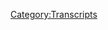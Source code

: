 {{Transcript
    | title         = [[360: October 23, 2019]]
    | caption       = [https://knowledgefight.libsyn.com/knowledge-fight-october-23-2019 Listen to this episode on Libsyn]
    | episodeNumber = [[360: October 23, 2019|360]]
    | length        = 02:12:20
}}

{{MessageBox
    | header     = Warning: Bot Generated Content
    | text       = This transcript was automatically generated by transcription software and likely contains many mistakes and misattributions. Please check the audio for definitive quotes, attribution, and context.
    | image      = N3yvass4myg91.webp
    | imagewidth = 50px
    | id         = warning
}}

{{TranscriptBlock
    | name      = Unknown Speaker
    | timestamp = 00:00:00.000
    | text      = I'm sick of them posing as if they're the good guys, saying we are the bad guys, a knowledge
}}

{{TranscriptBlock
    | name      = Unknown Speaker
    | timestamp = 00:00:23.359
    | text      = fight.
}}

{{TranscriptBlock
    | name      = Unknown Speaker
    | timestamp = 00:00:24.359
    | text      = I'm sick of them posing as if they're the good guys, saying we are the bad guys, a knowledge
}}

{{TranscriptBlock
    | name      = Unknown Speaker
    | timestamp = 00:00:31.359
    | text      = fight.
}}

{{TranscriptBlock
    | name      = Unknown Speaker
    | timestamp = 00:00:32.359
    | text      = Dan and George, knowledge fight.
}}

{{TranscriptBlock
    | name      = Unknown Speaker
    | timestamp = 00:00:33.359
    | text      = Rettler, Rettler, Rettler.
}}

{{TranscriptBlock
    | name      = Unknown Speaker
    | timestamp = 00:00:34.359
    | text      = I need, I need money.
}}

{{TranscriptBlock
    | name      = Unknown Speaker
    | timestamp = 00:00:35.359
    | text      = Rettler, Rettler, Rettler, Rettler.
}}

{{TranscriptBlock
    | name      = Unknown Speaker
    | timestamp = 00:00:36.359
    | text      = Andy and Kansas, Andy and Kansas.
}}

{{TranscriptBlock
    | name      = Unknown Speaker
    | timestamp = 00:00:37.359
    | text      = Stop it.
}}

{{TranscriptBlock
    | name      = Unknown Speaker
    | timestamp = 00:00:38.359
    | text      = Andy and Kansas, Andy and Kansas.
}}

{{TranscriptBlock
    | name      = Unknown Speaker
    | timestamp = 00:00:39.359
    | text      = It's time to pray.
}}

{{TranscriptBlock
    | name      = Unknown Speaker
    | timestamp = 00:00:40.359
    | text      = Andy and Kansas, you're on the air.
}}

{{TranscriptBlock
    | name      = Unknown Speaker
    | timestamp = 00:00:41.359
    | text      = Thanks for holding us.
}}

{{TranscriptBlock
    | name      = Unknown Speaker
    | timestamp = 00:00:42.359
    | text      = Hello, Alex.
}}

{{TranscriptBlock
    | name      = Unknown Speaker
    | timestamp = 00:00:43.359
    | text      = I'm a first-time caller.
}}

{{TranscriptBlock
    | name      = Unknown Speaker
    | timestamp = 00:00:44.359
    | text      = I'm a huge fan.
}}

{{TranscriptBlock
    | name      = Unknown Speaker
    | timestamp = 00:00:45.359
    | text      = I love your work.
}}

{{TranscriptBlock
    | name      = Unknown Speaker
    | timestamp = 00:00:46.359
    | text      = Knowledge fight.
}}

{{TranscriptBlock
    | name      = Unknown Speaker
    | timestamp = 00:00:47.359
    | text      = Knowledgefight.com.
}}

{{TranscriptBlock
    | name      = Unknown Speaker
    | timestamp = 00:00:59.359
    | text      = I love you.
}}

{{TranscriptBlock
    | name      = Unknown Speaker
    | timestamp = 00:01:00.359
    | text      = Hey, everybody.
}}

{{TranscriptBlock
    | name      = Unknown Speaker
    | timestamp = 00:01:01.359
    | text      = Welcome back to Knowledge Fight.
}}

{{TranscriptBlock
    | name      = Unknown Speaker
    | timestamp = 00:01:02.359
    | text      = I'm Dan.
}}

{{TranscriptBlock
    | name      = Unknown Speaker
    | timestamp = 00:01:03.359
    | text      = I'm Jordan.
}}

{{TranscriptBlock
    | name      = Unknown Speaker
    | timestamp = 00:01:04.359
    | text      = We're a couple dudes.
}}

{{TranscriptBlock
    | name      = Unknown Speaker
    | timestamp = 00:01:05.359
    | text      = I like to sit around and drink novelty beverages and talk a little bit about Alex Jones.
}}

{{TranscriptBlock
    | name      = Unknown Speaker
    | timestamp = 00:01:06.640
    | text      = Indeed we are, Dan.
}}

{{TranscriptBlock
    | name      = Unknown Speaker
    | timestamp = 00:01:08.359
    | text      = Jordan.
}}

{{TranscriptBlock
    | name      = Unknown Speaker
    | timestamp = 00:01:09.359
    | text      = Dan?
}}

{{TranscriptBlock
    | name      = Unknown Speaker
    | timestamp = 00:01:10.359
    | text      = What's up, Jordan?
}}

{{TranscriptBlock
    | name      = Unknown Speaker
    | timestamp = 00:01:11.359
    | text      = Let me ask you this.
}}

{{TranscriptBlock
    | name      = Unknown Speaker
    | timestamp = 00:01:12.359
    | text      = I'd love to hear a question, but actually I have a question that I hope you'll ask.
}}

{{TranscriptBlock
    | name      = Unknown Speaker
    | timestamp = 00:01:14.680
    | text      = I'm really... This is a weird situation because it's something I want to talk about and I
}}

{{TranscriptBlock
    | name      = Unknown Speaker
    | timestamp = 00:01:19.640
    | text      = want you to ask your question, but there's a real big part of me that hopes it's a very
}}

{{TranscriptBlock
    | name      = Unknown Speaker
    | timestamp = 00:01:23.560
    | text      = specific question that I don't think you're going to ask.
}}

{{TranscriptBlock
    | name      = Unknown Speaker
    | timestamp = 00:01:27.640
    | text      = There are... I'm going to go with roughly an infinite number of questions.
}}

{{TranscriptBlock
    | name      = Unknown Speaker
    | timestamp = 00:01:31.959
    | text      = You bet there are.
}}

{{TranscriptBlock
    | name      = Unknown Speaker
    | timestamp = 00:01:32.959
    | text      = It would be very difficult, but look directly into my eyes.
}}

{{TranscriptBlock
    | name      = Unknown Speaker
    | timestamp = 00:01:37.219
    | text      = We're doing this right here.
}}

{{TranscriptBlock
    | name      = Unknown Speaker
    | timestamp = 00:01:38.219
    | text      = We're mind-melding.
}}

{{TranscriptBlock
    | name      = Unknown Speaker
    | timestamp = 00:01:39.219
    | text      = Okay.
}}

{{TranscriptBlock
    | name      = Unknown Speaker
    | timestamp = 00:01:40.219
    | text      = All right.
}}

{{TranscriptBlock
    | name      = Unknown Speaker
    | timestamp = 00:01:41.219
    | text      = All right.
}}

{{TranscriptBlock
    | name      = Unknown Speaker
    | timestamp = 00:01:42.219
    | text      = Do you get it?
}}

{{TranscriptBlock
    | name      = Unknown Speaker
    | timestamp = 00:01:43.219
    | text      = No.
}}

{{TranscriptBlock
    | name      = Unknown Speaker
    | timestamp = 00:01:44.219
    | text      = I have no idea.
}}

{{TranscriptBlock
    | name      = Unknown Speaker
    | timestamp = 00:01:45.219
    | text      = What do you want to talk about?
}}

{{TranscriptBlock
    | name      = Unknown Speaker
    | timestamp = 00:01:46.219
    | text      = No, that's not your question.
}}

{{TranscriptBlock
    | name      = Unknown Speaker
    | timestamp = 00:01:47.219
    | text      = What's your question?
}}

{{TranscriptBlock
    | name      = Unknown Speaker
    | timestamp = 00:01:48.219
    | text      = Have you ever caught somebody in a lie and told them to their face?
}}

{{TranscriptBlock
    | name      = Unknown Speaker
    | timestamp = 00:01:51.719
    | text      = Yeah, probably.
}}

{{TranscriptBlock
    | name      = Unknown Speaker
    | timestamp = 00:01:52.719
    | text      = I mean, obviously we catch people in lies all the time.
}}

{{TranscriptBlock
    | name      = Unknown Speaker
    | timestamp = 00:01:55.120
    | text      = Yeah, probably.
}}

{{TranscriptBlock
    | name      = Unknown Speaker
    | timestamp = 00:01:56.120
    | text      = That's our show.
}}

{{TranscriptBlock
    | name      = Unknown Speaker
    | timestamp = 00:01:57.120
    | text      = I'm not sure it's an interesting story.
}}

{{TranscriptBlock
    | name      = Unknown Speaker
    | timestamp = 00:01:58.120
    | text      = What I'd rather talk about is- There we go.
}}

{{TranscriptBlock
    | name      = Unknown Speaker
    | timestamp = 00:02:00.480
    | text      = I'm not worried about it.
}}

{{TranscriptBlock
    | name      = Unknown Speaker
    | timestamp = 00:02:04.120
    | text      = This is a foregone conclusion the moment you said I wanted to talk about something.
}}

{{TranscriptBlock
    | name      = Unknown Speaker
    | timestamp = 00:02:08.439
    | text      = I don't know why you bothered.
}}

{{TranscriptBlock
    | name      = Unknown Speaker
    | timestamp = 00:02:10.039
    | text      = I need to just tell you about this, Jordan.
}}

{{TranscriptBlock
    | name      = Unknown Speaker
    | timestamp = 00:02:11.680
    | text      = We could have talked about this question later.
}}

{{TranscriptBlock
    | name      = Unknown Speaker
    | timestamp = 00:02:13.520
    | text      = We could have saved it.
}}

{{TranscriptBlock
    | name      = Unknown Speaker
    | timestamp = 00:02:14.520
    | text      = Yeah, probably.
}}

{{TranscriptBlock
    | name      = Unknown Speaker
    | timestamp = 00:02:15.520
    | text      = Yeah.
}}

{{TranscriptBlock
    | name      = Unknown Speaker
    | timestamp = 00:02:16.520
    | text      = Look, man, I've been spending the morning before we record.
}}

{{TranscriptBlock
    | name      = Unknown Speaker
    | timestamp = 00:02:19.000
    | text      = I had a little bit of downtime because I got most of the episode prepared last night.
}}

{{TranscriptBlock
    | name      = Unknown Speaker
    | timestamp = 00:02:22.400
    | text      = Sure.
}}

{{TranscriptBlock
    | name      = Unknown Speaker
    | timestamp = 00:02:23.400
    | text      = I was sitting around waiting for you to show up over at the studio and I started exploring
}}

{{TranscriptBlock
    | name      = Unknown Speaker
    | timestamp = 00:02:27.659
    | text      = a few things.
}}

{{TranscriptBlock
    | name      = Unknown Speaker
    | timestamp = 00:02:29.960
    | text      = I think I've discovered a genre of music that might be right in my wheelhouse.
}}

{{TranscriptBlock
    | name      = Unknown Speaker
    | timestamp = 00:02:35.400
    | text      = Okay.
}}

{{TranscriptBlock
    | name      = Unknown Speaker
    | timestamp = 00:02:36.400
    | text      = And this, Jordan- Boring?
}}

{{TranscriptBlock
    | name      = Unknown Speaker
    | timestamp = 00:02:38.400
    | text      = Probably.
}}

{{TranscriptBlock
    | name      = Unknown Speaker
    | timestamp = 00:02:39.400
    | text      = Re-imaginings of Phil Collins songs.
}}

{{TranscriptBlock
    | name      = Unknown Speaker
    | timestamp = 00:02:42.400
    | text      = Okay.
}}

{{TranscriptBlock
    | name      = Unknown Speaker
    | timestamp = 00:02:43.400
    | text      = There we go.
}}

{{TranscriptBlock
    | name      = Unknown Speaker
    | timestamp = 00:02:44.400
    | text      = That's- The canon is fantastic.
}}

{{TranscriptBlock
    | name      = Unknown Speaker
    | timestamp = 00:02:47.280
    | text      = Sure it is.
}}

{{TranscriptBlock
    | name      = Unknown Speaker
    | timestamp = 00:02:48.280
    | text      = I mean, we're talking about disturbed land of confusion.
}}

{{TranscriptBlock
    | name      = Unknown Speaker
    | timestamp = 00:02:52.159
    | text      = No, everybody thinks Phil Collins is great.
}}

{{TranscriptBlock
    | name      = Unknown Speaker
    | timestamp = 00:02:55.159
    | text      = Granted, that's Genesis, not Phil Collins, but it's Phil Collins singing.
}}

{{TranscriptBlock
    | name      = Unknown Speaker
    | timestamp = 00:02:58.919
    | text      = And Bone Thugs and Harmony, Take Me Home.
}}

{{TranscriptBlock
    | name      = Unknown Speaker
    | timestamp = 00:03:01.199
    | text      = Right.
}}

{{TranscriptBlock
    | name      = Unknown Speaker
    | timestamp = 00:03:02.199
    | text      = Holy shit.
}}

{{TranscriptBlock
    | name      = Unknown Speaker
    | timestamp = 00:03:03.199
    | text      = I really feel like I've talked about this in the past.
}}

{{TranscriptBlock
    | name      = Unknown Speaker
    | timestamp = 00:03:04.840
    | text      = It might just be a re-discovering.
}}

{{TranscriptBlock
    | name      = Unknown Speaker
    | timestamp = 00:03:08.159
    | text      = I've never heard of it before.
}}

{{TranscriptBlock
    | name      = Unknown Speaker
    | timestamp = 00:03:09.800
    | text      = Who's re-discovering these tracks?
}}

{{TranscriptBlock
    | name      = Unknown Speaker
    | timestamp = 00:03:12.120
    | text      = I'm re-discovering my love of these re-imaginings of Phil Collins songs.
}}

{{TranscriptBlock
    | name      = Unknown Speaker
    | timestamp = 00:03:15.560
    | text      = Who's re-imaginings?
}}

{{TranscriptBlock
    | name      = Unknown Speaker
    | timestamp = 00:03:16.560
    | text      = Disturbed land of confusion.
}}

{{TranscriptBlock
    | name      = Unknown Speaker
    | timestamp = 00:03:17.560
    | text      = Oh.
}}

{{TranscriptBlock
    | name      = Unknown Speaker
    | timestamp = 00:03:18.560
    | text      = Oh shit.
}}

{{TranscriptBlock
    | name      = Unknown Speaker
    | timestamp = 00:03:19.560
    | text      = It's a great remake of a Genesis song.
}}

{{TranscriptBlock
    | name      = Unknown Speaker
    | timestamp = 00:03:21.879
    | text      = And then Bone Thugs and Harmony did Take Me Home.
}}

{{TranscriptBlock
    | name      = Unknown Speaker
    | timestamp = 00:03:24.240
    | text      = Yeah.
}}

{{TranscriptBlock
    | name      = Unknown Speaker
    | timestamp = 00:03:25.240
    | text      = Yeah, yeah, yeah, yeah.
}}

{{TranscriptBlock
    | name      = Unknown Speaker
    | timestamp = 00:03:26.240
    | text      = It got Phil Collins to do it with them.
}}

{{TranscriptBlock
    | name      = Unknown Speaker
    | timestamp = 00:03:27.639
    | text      = Right.
}}

{{TranscriptBlock
    | name      = Unknown Speaker
    | timestamp = 00:03:28.639
    | text      = He's in the video and everything.
}}

{{TranscriptBlock
    | name      = Unknown Speaker
    | timestamp = 00:03:29.639
    | text      = He's walking around with crazy lazy and wish.
}}

{{TranscriptBlock
    | name      = Unknown Speaker
    | timestamp = 00:03:31.879
    | text      = Yeah, yeah, yeah, yeah.
}}

{{TranscriptBlock
    | name      = Unknown Speaker
    | timestamp = 00:03:33.400
    | text      = It's fantastic.
}}

{{TranscriptBlock
    | name      = Unknown Speaker
    | timestamp = 00:03:34.400
    | text      = Anyway, I went on a real rabbit hole of- Let's see if this is as good as I remember.
}}

{{TranscriptBlock
    | name      = Unknown Speaker
    | timestamp = 00:03:38.800
    | text      = I started listening to a bunch of the I Got The Hook Up soundtrack.
}}

{{TranscriptBlock
    | name      = Unknown Speaker
    | timestamp = 00:03:41.639
    | text      = Oh man.
}}

{{TranscriptBlock
    | name      = Unknown Speaker
    | timestamp = 00:03:42.639
    | text      = Pretty good stuff on there.
}}

{{TranscriptBlock
    | name      = Unknown Speaker
    | timestamp = 00:03:43.759
    | text      = Like C-Murder song, Would You Hesitate, Great Track, Hateball and MJG showing up.
}}

{{TranscriptBlock
    | name      = Unknown Speaker
    | timestamp = 00:03:50.280
    | text      = Then that started me going down a road of like, C-Murder's still in prison?
}}

{{TranscriptBlock
    | name      = Unknown Speaker
    | timestamp = 00:03:53.919
    | text      = Yeah, I mean he committed murder.
}}

{{TranscriptBlock
    | name      = Unknown Speaker
    | timestamp = 00:03:56.319
    | text      = Yeah, but two of the witnesses in his trial have recently recanted their testimony.
}}

{{TranscriptBlock
    | name      = Unknown Speaker
    | timestamp = 00:04:00.800
    | text      = Oh, really?
}}

{{TranscriptBlock
    | name      = Unknown Speaker
    | timestamp = 00:04:01.800
    | text      = Yeah, and they won't give him a new trial.
}}

{{TranscriptBlock
    | name      = Unknown Speaker
    | timestamp = 00:04:03.120
    | text      = No shit.
}}

{{TranscriptBlock
    | name      = Unknown Speaker
    | timestamp = 00:04:04.120
    | text      = Crazy.
}}

{{TranscriptBlock
    | name      = Unknown Speaker
    | timestamp = 00:04:05.120
    | text      = Yeah.
}}

{{TranscriptBlock
    | name      = Unknown Speaker
    | timestamp = 00:04:06.120
    | text      = Anyway, probably should get a new trial for C-Murder.
}}

{{TranscriptBlock
    | name      = Unknown Speaker
    | timestamp = 00:04:07.120
    | text      = Yeah, no kidding.
}}

{{TranscriptBlock
    | name      = Unknown Speaker
    | timestamp = 00:04:08.120
    | text      = This is why we shouldn't record this early.
}}

{{TranscriptBlock
    | name      = Unknown Speaker
    | timestamp = 00:04:10.199
    | text      = We got to do something, all right?
}}

{{TranscriptBlock
    | name      = Unknown Speaker
    | timestamp = 00:04:11.680
    | text      = We're going to stop recording, we're going to get C-Murder out, and then we're going
}}

{{TranscriptBlock
    | name      = Unknown Speaker
    | timestamp = 00:04:15.360
    | text      = to come right back.
}}

{{TranscriptBlock
    | name      = Unknown Speaker
    | timestamp = 00:04:16.360
    | text      = I'm not sure if I want to get him out, but I think we should take another look at it.
}}

{{TranscriptBlock
    | name      = Unknown Speaker
    | timestamp = 00:04:19.120
    | text      = We should take another look at it.
}}

{{TranscriptBlock
    | name      = Unknown Speaker
    | timestamp = 00:04:20.839
    | text      = His name is C-Murder.
}}

{{TranscriptBlock
    | name      = Unknown Speaker
    | timestamp = 00:04:21.839
    | text      = No, that is true.
}}

{{TranscriptBlock
    | name      = Unknown Speaker
    | timestamp = 00:04:23.600
    | text      = That is true.
}}

{{TranscriptBlock
    | name      = Unknown Speaker
    | timestamp = 00:04:25.519
    | text      = That was admissible in court.
}}

{{TranscriptBlock
    | name      = Unknown Speaker
    | timestamp = 00:04:27.639
    | text      = I don't know.
}}

{{TranscriptBlock
    | name      = Unknown Speaker
    | timestamp = 00:04:29.240
    | text      = Anyway, Jordan, we're here.
}}

{{TranscriptBlock
    | name      = Unknown Speaker
    | timestamp = 00:04:30.639
    | text      = It's early.
}}

{{TranscriptBlock
    | name      = Unknown Speaker
    | timestamp = 00:04:31.639
    | text      = Would you say that the witnesses no longer see murder?
}}

{{TranscriptBlock
    | name      = Unknown Speaker
    | timestamp = 00:04:34.519
    | text      = Yeah, they claim that they did not see a murder.
}}

{{TranscriptBlock
    | name      = Unknown Speaker
    | timestamp = 00:04:37.360
    | text      = That is correct.
}}

{{TranscriptBlock
    | name      = Unknown Speaker
    | timestamp = 00:04:38.360
    | text      = There you go.
}}

{{TranscriptBlock
    | name      = Unknown Speaker
    | timestamp = 00:04:39.360
    | text      = Jordan, this is a podcast where I have the questionable musical tastes, and I know a
}}

{{TranscriptBlock
    | name      = Unknown Speaker
    | timestamp = 00:04:45.120
    | text      = lot about Alex Jones.
}}

{{TranscriptBlock
    | name      = Unknown Speaker
    | timestamp = 00:04:47.720
    | text      = And I regretfully have to participate in both.
}}

{{TranscriptBlock
    | name      = Unknown Speaker
    | timestamp = 00:04:50.800
    | text      = And we shouldn't record this early in the morning.
}}

{{TranscriptBlock
    | name      = Unknown Speaker
    | timestamp = 00:04:54.279
    | text      = We are all over the place.
}}

{{TranscriptBlock
    | name      = Unknown Speaker
    | timestamp = 00:04:56.879
    | text      = But we have a bit of business to do here, and that is talk about Alex Jones.
}}

{{TranscriptBlock
    | name      = Unknown Speaker
    | timestamp = 00:05:03.120
    | text      = We're back in 2013, right?
}}

{{TranscriptBlock
    | name      = Unknown Speaker
    | timestamp = 00:05:04.120
    | text      = No.
}}

{{TranscriptBlock
    | name      = Unknown Speaker
    | timestamp = 00:05:05.120
    | text      = No.
}}

{{TranscriptBlock
    | name      = Unknown Speaker
    | timestamp = 00:05:06.120
    | text      = We are in the present day.
}}

{{TranscriptBlock
    | name      = Unknown Speaker
    | timestamp = 00:05:07.120
    | text      = No shit.
}}

{{TranscriptBlock
    | name      = Unknown Speaker
    | timestamp = 00:05:08.120
    | text      = We are in the 2013 episode, except on Mondays, because they don't have enough time between
}}

{{TranscriptBlock
    | name      = Unknown Speaker
    | timestamp = 00:05:11.120
    | text      = episodes on Wednesday and Friday to do all the reading that's required and all the stuff.
}}

{{TranscriptBlock
    | name      = Unknown Speaker
    | timestamp = 00:05:17.879
    | text      = So those take a lot longer than these normal day episodes.
}}

{{TranscriptBlock
    | name      = Unknown Speaker
    | timestamp = 00:05:22.399
    | text      = Most of Alex's present day narratives and stuff are pretty easy to deconstruct.
}}

{{TranscriptBlock
    | name      = Unknown Speaker
    | timestamp = 00:05:26.600
    | text      = Yeah, bang that out in a few hours, you're good to go.
}}

{{TranscriptBlock
    | name      = Unknown Speaker
    | timestamp = 00:05:29.360
    | text      = Whereas with Alex's, especially around this Boston bombing period, that is stuff where
}}

{{TranscriptBlock
    | name      = Unknown Speaker
    | timestamp = 00:05:35.160
    | text      = two minutes of his show might take me an hour and a half to get through, just because he'll
}}

{{TranscriptBlock
    | name      = Unknown Speaker
    | timestamp = 00:05:40.720
    | text      = lie about something and that requires a ton of reading.
}}

{{TranscriptBlock
    | name      = Unknown Speaker
    | timestamp = 00:05:45.600
    | text      = But we will be back in 2013 for Monday.
}}

{{TranscriptBlock
    | name      = Unknown Speaker
    | timestamp = 00:05:47.319
    | text      = I consider the Coast to Coast episode from Wednesday to be our 2013 episode of the week.
}}

{{TranscriptBlock
    | name      = Unknown Speaker
    | timestamp = 00:05:52.480
    | text      = Okay.
}}

{{TranscriptBlock
    | name      = Unknown Speaker
    | timestamp = 00:05:53.480
    | text      = Because that does add to the...
}}

{{TranscriptBlock
    | name      = Unknown Speaker
    | timestamp = 00:05:54.480
    | text      = We got both Wacky and 2013 out in the same episode.
}}

{{TranscriptBlock
    | name      = Unknown Speaker
    | timestamp = 00:05:57.439
    | text      = That's great stuff.
}}

{{TranscriptBlock
    | name      = Unknown Speaker
    | timestamp = 00:05:58.439
    | text      = Yeah, because it does add to the sort of canon of our understanding.
}}

{{TranscriptBlock
    | name      = Unknown Speaker
    | timestamp = 00:06:01.959
    | text      = Yeah, yeah, yeah.
}}

{{TranscriptBlock
    | name      = Unknown Speaker
    | timestamp = 00:06:02.959
    | text      = No, we're doing a present day episode today.
}}

{{TranscriptBlock
    | name      = Unknown Speaker
    | timestamp = 00:06:04.480
    | text      = We're doing October 23rd, 2019, which is Wednesday.
}}

{{TranscriptBlock
    | name      = Unknown Speaker
    | timestamp = 00:06:09.199
    | text      = And hey, man, there's some silly shit going on.
}}

{{TranscriptBlock
    | name      = Unknown Speaker
    | timestamp = 00:06:11.480
    | text      = Naturally.
}}

{{TranscriptBlock
    | name      = Unknown Speaker
    | timestamp = 00:06:12.480
    | text      = There's some bad stuff going on.
}}

{{TranscriptBlock
    | name      = Unknown Speaker
    | timestamp = 00:06:13.600
    | text      = Of course.
}}

{{TranscriptBlock
    | name      = Unknown Speaker
    | timestamp = 00:06:14.600
    | text      = And Alex has both of his lawyers as guests.
}}

{{TranscriptBlock
    | name      = Unknown Speaker
    | timestamp = 00:06:18.639
    | text      = That cannot be true.
}}

{{TranscriptBlock
    | name      = Unknown Speaker
    | timestamp = 00:06:21.079
    | text      = Jesus Christ.
}}

{{TranscriptBlock
    | name      = Unknown Speaker
    | timestamp = 00:06:22.079
    | text      = I'm not sure I've seen an episode where both of his lawyers have come on on the same episode.
}}

{{TranscriptBlock
    | name      = Unknown Speaker
    | timestamp = 00:06:26.759
    | text      = Are they physically there or...
}}

{{TranscriptBlock
    | name      = Unknown Speaker
    | timestamp = 00:06:28.160
    | text      = No, no.
}}

{{TranscriptBlock
    | name      = Unknown Speaker
    | timestamp = 00:06:29.160
    | text      = Okay.
}}

{{TranscriptBlock
    | name      = Unknown Speaker
    | timestamp = 00:06:30.160
    | text      = All right.
}}

{{TranscriptBlock
    | name      = Unknown Speaker
    | timestamp = 00:06:31.160
    | text      = Paddis calls in.
}}

{{TranscriptBlock
    | name      = Unknown Speaker
    | timestamp = 00:06:32.160
    | text      = Norm Paddis calls in and Barnes is in studio.
}}

{{TranscriptBlock
    | name      = Unknown Speaker
    | timestamp = 00:06:34.160
    | text      = Yeah, of course.
}}

{{TranscriptBlock
    | name      = Unknown Speaker
    | timestamp = 00:06:35.160
    | text      = Barnes is there.
}}

{{TranscriptBlock
    | name      = Unknown Speaker
    | timestamp = 00:06:36.160
    | text      = Yeah.
}}

{{TranscriptBlock
    | name      = Unknown Speaker
    | timestamp = 00:06:37.160
    | text      = He's more eager for the fray.
}}

{{TranscriptBlock
    | name      = Unknown Speaker
    | timestamp = 00:06:38.160
    | text      = Barnes is not busy.
}}

{{TranscriptBlock
    | name      = Unknown Speaker
    | timestamp = 00:06:39.160
    | text      = Although, we're going to have to have a conversation at the end of this episode about which of
}}

{{TranscriptBlock
    | name      = Unknown Speaker
    | timestamp = 00:06:44.399
    | text      = them comes off worse because both of them do something that is, each in its own way,
}}

{{TranscriptBlock
    | name      = Unknown Speaker
    | timestamp = 00:06:51.319
    | text      = pretty fucked up.
}}

{{TranscriptBlock
    | name      = Unknown Speaker
    | timestamp = 00:06:52.319
    | text      = Okay.
}}

{{TranscriptBlock
    | name      = Unknown Speaker
    | timestamp = 00:06:53.319
    | text      = All right.
}}

{{TranscriptBlock
    | name      = Unknown Speaker
    | timestamp = 00:06:54.319
    | text      = All right.
}}

{{TranscriptBlock
    | name      = Unknown Speaker
    | timestamp = 00:06:55.319
    | text      = Oh, boy.
}}

{{TranscriptBlock
    | name      = Unknown Speaker
    | timestamp = 00:06:56.319
    | text      = We'll get to that here in a moment.
}}

{{TranscriptBlock
    | name      = Unknown Speaker
    | timestamp = 00:06:57.319
    | text      = But before we do, Jordan, we're going to take a moment to say thank you to some folks who
}}

{{TranscriptBlock
    | name      = Unknown Speaker
    | timestamp = 00:06:58.319
    | text      = have signed up and are supporting the show.
}}

{{TranscriptBlock
    | name      = Unknown Speaker
    | timestamp = 00:07:00.720
    | text      = So first, Jackie, thank you so much.
}}

{{TranscriptBlock
    | name      = Unknown Speaker
    | timestamp = 00:07:08.560
    | text      = You are now a policy wonk.
}}

{{TranscriptBlock
    | name      = Unknown Speaker
    | timestamp = 00:07:11.040
    | text      = Thank you, Jackie!
}}

{{TranscriptBlock
    | name      = Unknown Speaker
    | timestamp = 00:07:12.379
    | text      = I'm a policy wonk!
}}

{{TranscriptBlock
    | name      = Unknown Speaker
    | timestamp = 00:07:15.259
    | text      = Thank you, Jackie.
}}

{{TranscriptBlock
    | name      = Unknown Speaker
    | timestamp = 00:07:16.259
    | text      = Next, Flexmontelo, thank you so much.
}}

{{TranscriptBlock
    | name      = Unknown Speaker
    | timestamp = 00:07:17.240
    | text      = You are now a policy wonk.
}}

{{TranscriptBlock
    | name      = Unknown Speaker
    | timestamp = 00:07:18.240
    | text      = I'm a policy wonk.
}}

{{TranscriptBlock
    | name      = Unknown Speaker
    | timestamp = 00:07:19.279
    | text      = I'm a policy wonk.
}}

{{TranscriptBlock
    | name      = Unknown Speaker
    | timestamp = 00:07:20.319
    | text      = Thank you so much, Flexmontelo.
}}

{{TranscriptBlock
    | name      = Unknown Speaker
    | timestamp = 00:07:21.959
    | text      = Next, Brent from the None Dare Call It Ordinary podcast, thank you so much.
}}

{{TranscriptBlock
    | name      = Unknown Speaker
    | timestamp = 00:07:27.899
    | text      = You are now a policy wonk.
}}

{{TranscriptBlock
    | name      = Unknown Speaker
    | timestamp = 00:07:29.399
    | text      = I'm a policy wonk.
}}

{{TranscriptBlock
    | name      = Unknown Speaker
    | timestamp = 00:07:30.399
    | text      = Hey, Mick and Alice.
}}

{{TranscriptBlock
    | name      = Unknown Speaker
    | timestamp = 00:07:32.399
    | text      = And then finally, I'd like to say thank you to a couple of people who have signed up on
}}

{{TranscriptBlock
    | name      = Unknown Speaker
    | timestamp = 00:07:35.160
    | text      = an elevated level.
}}

{{TranscriptBlock
    | name      = Unknown Speaker
    | timestamp = 00:07:36.160
    | text      = We appreciate it very much.
}}

{{TranscriptBlock
    | name      = Unknown Speaker
    | timestamp = 00:07:37.519
    | text      = So first of all, Josiah, thank you so much.
}}

{{TranscriptBlock
    | name      = Unknown Speaker
    | timestamp = 00:07:40.040
    | text      = You are now a technocrat.
}}

{{TranscriptBlock
    | name      = Unknown Speaker
    | timestamp = 00:07:42.560
    | text      = And thank you so much, Reverend Dr. Peter Anomaly.
}}

{{TranscriptBlock
    | name      = Unknown Speaker
    | timestamp = 00:07:46.459
    | text      = You are now a technocrat.
}}

{{TranscriptBlock
    | name      = Unknown Speaker
    | timestamp = 00:07:48.040
    | text      = I'm a policy wonk.
}}

{{TranscriptBlock
    | name      = Unknown Speaker
    | timestamp = 00:07:49.040
    | text      = Crikey, mate.
}}

{{TranscriptBlock
    | name      = Unknown Speaker
    | timestamp = 00:07:50.040
    | text      = That's fantastic.
}}

{{TranscriptBlock
    | name      = Unknown Speaker
    | timestamp = 00:07:51.040
    | text      = Have yourself a brew.
}}

{{TranscriptBlock
    | name      = Unknown Speaker
    | timestamp = 00:07:52.040
    | text      = How's your 401k doing, bro?
}}

{{TranscriptBlock
    | name      = Unknown Speaker
    | timestamp = 00:07:53.600
    | text      = All right, we gotta go full tilt boogie on this, Watson, all right?
}}

{{TranscriptBlock
    | name      = Unknown Speaker
    | timestamp = 00:07:56.360
    | text      = Let's just get down to business.
}}

{{TranscriptBlock
    | name      = Unknown Speaker
    | timestamp = 00:07:57.879
    | text      = We ain't making that money off that heroin.
}}

{{TranscriptBlock
    | name      = Unknown Speaker
    | timestamp = 00:07:59.959
    | text      = Why you pimps so good?
}}

{{TranscriptBlock
    | name      = Unknown Speaker
    | timestamp = 00:08:01.879
    | text      = My neck is freakishly large.
}}

{{TranscriptBlock
    | name      = Unknown Speaker
    | timestamp = 00:08:03.519
    | text      = I declare info war on you.
}}

{{TranscriptBlock
    | name      = Unknown Speaker
    | timestamp = 00:08:06.480
    | text      = Thank you so much, Josiah and Reverend Dr. Peter Anomaly.
}}

{{TranscriptBlock
    | name      = Unknown Speaker
    | timestamp = 00:08:10.199
    | text      = Yes, thank you very much to the both of you.
}}

{{TranscriptBlock
    | name      = Unknown Speaker
    | timestamp = 00:08:12.279
    | text      = That last one sounds like a Philip K. Dick character.
}}

{{TranscriptBlock
    | name      = Unknown Speaker
    | timestamp = 00:08:15.600
    | text      = And maybe, I haven't gotten through all of his work yet.
}}

{{TranscriptBlock
    | name      = Unknown Speaker
    | timestamp = 00:08:17.800
    | text      = That is possible.
}}

{{TranscriptBlock
    | name      = Unknown Speaker
    | timestamp = 00:08:18.800
    | text      = Quite frankly, could be a PKD.
}}

{{TranscriptBlock
    | name      = Unknown Speaker
    | timestamp = 00:08:19.800
    | text      = Yeah, yeah, yeah.
}}

{{TranscriptBlock
    | name      = Unknown Speaker
    | timestamp = 00:08:20.800
    | text      = Reference.
}}

{{TranscriptBlock
    | name      = Unknown Speaker
    | timestamp = 00:08:21.800
    | text      = If you're out there listening and you're thinking, hey, I enjoy this show, I like what these
}}

{{TranscriptBlock
    | name      = Unknown Speaker
    | timestamp = 00:08:24.259
    | text      = gents do, I'd like to support it, you can do that by going to our website, knowledgebite.com,
}}

{{TranscriptBlock
    | name      = Unknown Speaker
    | timestamp = 00:08:28.079
    | text      = clicking the button that says support the show, we would appreciate it.
}}

{{TranscriptBlock
    | name      = Unknown Speaker
    | timestamp = 00:08:30.560
    | text      = It'd be very nice.
}}

{{TranscriptBlock
    | name      = Unknown Speaker
    | timestamp = 00:08:31.560
    | text      = So, Jordan, before we get into today's episode, I have perhaps one of my favorite out of context
}}

{{TranscriptBlock
    | name      = Unknown Speaker
    | timestamp = 00:08:37.720
    | text      = drops.
}}

{{TranscriptBlock
    | name      = Unknown Speaker
    | timestamp = 00:08:38.720
    | text      = If you play Bone Thugs in Harmony right now, I am going to be serious.
}}

{{TranscriptBlock
    | name      = Unknown Speaker
    | timestamp = 00:08:41.639
    | text      = Tick, tick, me, huh?
}}

{{TranscriptBlock
    | name      = Unknown Speaker
    | timestamp = 00:08:43.440
    | text      = No, this is a rare type of out of context drop that I just think is like, this could
}}

{{TranscriptBlock
    | name      = Unknown Speaker
    | timestamp = 00:08:50.720
    | text      = not be better.
}}

{{TranscriptBlock
    | name      = Unknown Speaker
    | timestamp = 00:08:52.120
    | text      = Okay.
}}

{{TranscriptBlock
    | name      = Unknown Speaker
    | timestamp = 00:08:53.120
    | text      = I mean, there might-
}}

{{TranscriptBlock
    | name      = Unknown Speaker
    | timestamp = 00:08:54.120
    | text      = There's no way to improve it, is what you're saying.
}}

{{TranscriptBlock
    | name      = Unknown Speaker
    | timestamp = 00:08:55.639
    | text      = Right, yeah, yeah.
}}

{{TranscriptBlock
    | name      = Unknown Speaker
    | timestamp = 00:08:56.639
    | text      = There's no better drop out there, but this drop is the ideal form of this drop.
}}

{{TranscriptBlock
    | name      = Unknown Speaker
    | timestamp = 00:09:01.480
    | text      = Gotcha, gotcha, gotcha.
}}

{{TranscriptBlock
    | name      = Unknown Speaker
    | timestamp = 00:09:02.480
    | text      = Now, what I'm about to say is incredibly obvious, and I'm not talking down to any of the viewers
}}

{{TranscriptBlock
    | name      = Unknown Speaker
    | timestamp = 00:09:08.080
    | text      = or any of the listeners, I'm just stating the facts.
}}

{{TranscriptBlock
    | name      = Unknown Speaker
    | timestamp = 00:09:10.000
    | text      = I own a chainsaw.
}}

{{TranscriptBlock
    | name      = Unknown Speaker
    | timestamp = 00:09:12.000
    | text      = Yep.
}}

{{TranscriptBlock
    | name      = Unknown Speaker
    | timestamp = 00:09:13.000
    | text      = I'm not condescending.
}}

{{TranscriptBlock
    | name      = Unknown Speaker
    | timestamp = 00:09:15.000
    | text      = I don't know how that could be condescending.
}}

{{TranscriptBlock
    | name      = Unknown Speaker
    | timestamp = 00:09:21.519
    | text      = I'm just stating the facts.
}}

{{TranscriptBlock
    | name      = Unknown Speaker
    | timestamp = 00:09:22.840
    | text      = Just I own a chainsaw.
}}

{{TranscriptBlock
    | name      = Unknown Speaker
    | timestamp = 00:09:25.840
    | text      = Oh, God, now if you've seen Mandy, now we need Nick Cage to fight Alex Jones in a chainsaw
}}

{{TranscriptBlock
    | name      = Unknown Speaker
    | timestamp = 00:09:35.120
    | text      = fight.
}}

{{TranscriptBlock
    | name      = Unknown Speaker
    | timestamp = 00:09:36.120
    | text      = That could-
}}

{{TranscriptBlock
    | name      = Unknown Speaker
    | timestamp = 00:09:37.120
    | text      = Perfect.
}}

{{TranscriptBlock
    | name      = Unknown Speaker
    | timestamp = 00:09:38.120
    | text      = Yeah, I know Alex-
}}

{{TranscriptBlock
    | name      = Unknown Speaker
    | timestamp = 00:09:39.120
    | text      = He owns one.
}}

{{TranscriptBlock
    | name      = Unknown Speaker
    | timestamp = 00:09:40.120
    | text      = He owns a chainsaw.
}}

{{TranscriptBlock
    | name      = Unknown Speaker
    | timestamp = 00:09:41.120
    | text      = Yeah.
}}

{{TranscriptBlock
    | name      = Unknown Speaker
    | timestamp = 00:09:42.120
    | text      = So, we jump in here.
}}

{{TranscriptBlock
    | name      = Unknown Speaker
    | timestamp = 00:09:43.120
    | text      = This is how Alex gets the old ball rolling.
}}

{{TranscriptBlock
    | name      = Unknown Speaker
    | timestamp = 00:09:47.759
    | text      = It's predictable.
}}

{{TranscriptBlock
    | name      = Unknown Speaker
    | timestamp = 00:09:48.759
    | text      = It's just, hey Trump, this impeachment thing is bullshit.
}}

{{TranscriptBlock
    | name      = Unknown Speaker
    | timestamp = 00:09:53.840
    | text      = Oh, okay.
}}

{{TranscriptBlock
    | name      = Unknown Speaker
    | timestamp = 00:09:54.840
    | text      = But we obviously have the latest developments taking place on a lot of different fronts.
}}

{{TranscriptBlock
    | name      = Unknown Speaker
    | timestamp = 00:10:10.039
    | text      = And we have the latest rerun of the whistleblower hoax with the diplomat, the lead diplomat,
}}

{{TranscriptBlock
    | name      = Unknown Speaker
    | timestamp = 00:10:20.279
    | text      = the ambassador to Ukraine saying he heard somebody say it was quid pro quo, just like
}}

{{TranscriptBlock
    | name      = Unknown Speaker
    | timestamp = 00:10:29.480
    | text      = the other fake whistleblowers whose names we can't know, lied and said that as well.
}}

{{TranscriptBlock
    | name      = Unknown Speaker
    | timestamp = 00:10:35.240
    | text      = And then even when he testified, Bill Taylor yesterday in his bombshell had to admit that
}}

{{TranscriptBlock
    | name      = Unknown Speaker
    | timestamp = 00:10:45.179
    | text      = when he got a call from the EU ambassador and told him that, he said, that's insane.
}}

{{TranscriptBlock
    | name      = Unknown Speaker
    | timestamp = 00:10:50.159
    | text      = Trump never said quid pro quo or that he better be given something.
}}

{{TranscriptBlock
    | name      = Unknown Speaker
    | timestamp = 00:10:54.860
    | text      = So you may notice that Alex is calling all this Ukraine business specifically as it relates
}}

{{TranscriptBlock
    | name      = Unknown Speaker
    | timestamp = 00:10:59.840
    | text      = to the impeachment inquiry a hoax.
}}

{{TranscriptBlock
    | name      = Unknown Speaker
    | timestamp = 00:11:01.519
    | text      = Yes.
}}

{{TranscriptBlock
    | name      = Unknown Speaker
    | timestamp = 00:11:02.519
    | text      = Yeah, yeah, yeah.
}}

{{TranscriptBlock
    | name      = Unknown Speaker
    | timestamp = 00:11:03.519
    | text      = You'd expect that from Alex.
}}

{{TranscriptBlock
    | name      = Unknown Speaker
    | timestamp = 00:11:04.519
    | text      = And I almost yawn when he opens a show like this.
}}

{{TranscriptBlock
    | name      = Unknown Speaker
    | timestamp = 00:11:05.879
    | text      = Right.
}}

{{TranscriptBlock
    | name      = Unknown Speaker
    | timestamp = 00:11:06.879
    | text      = It's just like, oh God, this again.
}}

{{TranscriptBlock
    | name      = Unknown Speaker
    | timestamp = 00:11:07.879
    | text      = Yeah.
}}

{{TranscriptBlock
    | name      = Unknown Speaker
    | timestamp = 00:11:08.879
    | text      = Weird that he doesn't start off the show talking about Mick Mulvaney's weird ass press conference
}}

{{TranscriptBlock
    | name      = Unknown Speaker
    | timestamp = 00:11:12.200
    | text      = from the other day.
}}

{{TranscriptBlock
    | name      = Unknown Speaker
    | timestamp = 00:11:13.200
    | text      = But you know, that would be-
}}

{{TranscriptBlock
    | name      = Unknown Speaker
    | timestamp = 00:11:15.159
    | text      = The one where Mick Mulvaney said Trump asked for a quid pro quo.
}}

{{TranscriptBlock
    | name      = Unknown Speaker
    | timestamp = 00:11:18.399
    | text      = We do that all the time.
}}

{{TranscriptBlock
    | name      = Unknown Speaker
    | timestamp = 00:11:19.399
    | text      = Right?
}}

{{TranscriptBlock
    | name      = Unknown Speaker
    | timestamp = 00:11:20.399
    | text      = Yeah.
}}

{{TranscriptBlock
    | name      = Unknown Speaker
    | timestamp = 00:11:21.399
    | text      = Get over it.
}}

{{TranscriptBlock
    | name      = Unknown Speaker
    | timestamp = 00:11:22.399
    | text      = Yeah, yeah, yeah.
}}

{{TranscriptBlock
    | name      = Unknown Speaker
    | timestamp = 00:11:23.399
    | text      = So he doesn't talk about that.
}}

{{TranscriptBlock
    | name      = Unknown Speaker
    | timestamp = 00:11:24.399
    | text      = It's a hoax.
}}

{{TranscriptBlock
    | name      = Unknown Speaker
    | timestamp = 00:11:25.399
    | text      = Even though they admitted they committed the crime.
}}

{{TranscriptBlock
    | name      = Unknown Speaker
    | timestamp = 00:11:26.399
    | text      = Gotcha.
}}

{{TranscriptBlock
    | name      = Unknown Speaker
    | timestamp = 00:11:27.399
    | text      = Well, I think that the reason is that would be a challenge.
}}

{{TranscriptBlock
    | name      = Unknown Speaker
    | timestamp = 00:11:29.399
    | text      = That would be really hard to do.
}}

{{TranscriptBlock
    | name      = Unknown Speaker
    | timestamp = 00:11:31.399
    | text      = Spinning that one, and I know that they, you know, Mulvaney's like walk back that and they
}}

{{TranscriptBlock
    | name      = Unknown Speaker
    | timestamp = 00:11:35.519
    | text      = tried to do some damage control and we'll have you.
}}

{{TranscriptBlock
    | name      = Unknown Speaker
    | timestamp = 00:11:38.320
    | text      = Fuck off.
}}

{{TranscriptBlock
    | name      = Unknown Speaker
    | timestamp = 00:11:39.320
    | text      = That shouldn't even be possible.
}}

{{TranscriptBlock
    | name      = Unknown Speaker
    | timestamp = 00:11:40.320
    | text      = Yeah.
}}

{{TranscriptBlock
    | name      = Unknown Speaker
    | timestamp = 00:11:41.320
    | text      = Alex isn't touching that one.
}}

{{TranscriptBlock
    | name      = Unknown Speaker
    | timestamp = 00:11:42.320
    | text      = Yeah.
}}

{{TranscriptBlock
    | name      = Unknown Speaker
    | timestamp = 00:11:43.320
    | text      = He's going ahead and maligning Bill Taylor.
}}

{{TranscriptBlock
    | name      = Unknown Speaker
    | timestamp = 00:11:45.879
    | text      = So anyway, Alex brings up that testimony.
}}

{{TranscriptBlock
    | name      = Unknown Speaker
    | timestamp = 00:11:48.080
    | text      = Bill Taylor is the top diplomat for the US and Ukraine.
}}

{{TranscriptBlock
    | name      = Unknown Speaker
    | timestamp = 00:11:52.440
    | text      = On Tuesday, Taylor spoke with the House committee members privately.
}}

{{TranscriptBlock
    | name      = Unknown Speaker
    | timestamp = 00:11:56.299
    | text      = So a lot of what he said in those conversations hasn't been released, but his 15-page opening
}}

{{TranscriptBlock
    | name      = Unknown Speaker
    | timestamp = 00:12:01.720
    | text      = statement is very public.
}}

{{TranscriptBlock
    | name      = Unknown Speaker
    | timestamp = 00:12:03.440
    | text      = And that's what Alex is calling his testimony.
}}

{{TranscriptBlock
    | name      = Unknown Speaker
    | timestamp = 00:12:06.500
    | text      = You get your first indication that Alex dismissively calling this testimony a bombshell.
}}

{{TranscriptBlock
    | name      = Unknown Speaker
    | timestamp = 00:12:10.200
    | text      = You're like, dude, it's a bombshell.
}}

{{TranscriptBlock
    | name      = Unknown Speaker
    | timestamp = 00:12:12.340
    | text      = That might be an indication that Alex is very scared of what this guy said.
}}

{{TranscriptBlock
    | name      = Unknown Speaker
    | timestamp = 00:12:15.759
    | text      = Because it was a bombshell.
}}

{{TranscriptBlock
    | name      = Unknown Speaker
    | timestamp = 00:12:17.000
    | text      = The first indication is on page one.
}}

{{TranscriptBlock
    | name      = Unknown Speaker
    | timestamp = 00:12:19.879
    | text      = Just because you can say it in a sarcastic voice does not make it not true.
}}

{{TranscriptBlock
    | name      = Unknown Speaker
    | timestamp = 00:12:23.639
    | text      = Yeah.
}}

{{TranscriptBlock
    | name      = Unknown Speaker
    | timestamp = 00:12:24.639
    | text      = It's like me saying, hey, that Bone Thugs and Phil Collins, it's a great song.
}}

{{TranscriptBlock
    | name      = Unknown Speaker
    | timestamp = 00:12:28.639
    | text      = Yeah, it's a good song.
}}

{{TranscriptBlock
    | name      = Unknown Speaker
    | timestamp = 00:12:29.799
    | text      = It is a good song.
}}

{{TranscriptBlock
    | name      = Unknown Speaker
    | timestamp = 00:12:30.799
    | text      = Exactly.
}}

{{TranscriptBlock
    | name      = Unknown Speaker
    | timestamp = 00:12:31.799
    | text      = So anyway, from page one, quote, our national security demands that this relationship with
}}

{{TranscriptBlock
    | name      = Unknown Speaker
    | timestamp = 00:12:35.720
    | text      = the US and Ukraine remains strong.
}}

{{TranscriptBlock
    | name      = Unknown Speaker
    | timestamp = 00:12:38.039
    | text      = However, in August and September of this year, I became increasingly concerned that our relationship
}}

{{TranscriptBlock
    | name      = Unknown Speaker
    | timestamp = 00:12:42.679
    | text      = with Ukraine was being fundamentally undermined by an irregular informal channel of US policy
}}

{{TranscriptBlock
    | name      = Unknown Speaker
    | timestamp = 00:12:47.480
    | text      = making and by the withholding of vital security assistance for domestic political reasons.
}}

{{TranscriptBlock
    | name      = Unknown Speaker
    | timestamp = 00:12:52.279
    | text      = Yeah.
}}

{{TranscriptBlock
    | name      = Unknown Speaker
    | timestamp = 00:12:53.279
    | text      = That sounds fake.
}}

{{TranscriptBlock
    | name      = Unknown Speaker
    | timestamp = 00:12:54.279
    | text      = Uh-oh.
}}

{{TranscriptBlock
    | name      = Unknown Speaker
    | timestamp = 00:12:55.279
    | text      = Uh-oh.
}}

{{TranscriptBlock
    | name      = Unknown Speaker
    | timestamp = 00:12:56.279
    | text      = Hokes.
}}

{{TranscriptBlock
    | name      = Unknown Speaker
    | timestamp = 00:12:57.279
    | text      = Bill Taylor was the US ambassador to Ukraine from 2006 to 2009 and is very well aware of
}}

{{TranscriptBlock
    | name      = Unknown Speaker
    | timestamp = 00:13:01.240
    | text      = the situation in the country and its recent history.
}}

{{TranscriptBlock
    | name      = Unknown Speaker
    | timestamp = 00:13:03.879
    | text      = He is absolutely no slouch.
}}

{{TranscriptBlock
    | name      = Unknown Speaker
    | timestamp = 00:13:06.279
    | text      = And when he's testifying that there was a divergent, unofficial foreign policy operation
}}

{{TranscriptBlock
    | name      = Unknown Speaker
    | timestamp = 00:13:10.799
    | text      = going on outside the State Department, it's a real serious charge.
}}

{{TranscriptBlock
    | name      = Unknown Speaker
    | timestamp = 00:13:15.279
    | text      = And it becomes even more serious when you realize the charge Taylor is making is that
}}

{{TranscriptBlock
    | name      = Unknown Speaker
    | timestamp = 00:13:18.799
    | text      = this second unofficial channel was contradicting and threatening the objectives of the real
}}

{{TranscriptBlock
    | name      = Unknown Speaker
    | timestamp = 00:13:23.440
    | text      = official channel of US foreign policy, namely strong support for Ukraine.
}}

{{TranscriptBlock
    | name      = Unknown Speaker
    | timestamp = 00:13:28.759
    | text      = Yeah.
}}

{{TranscriptBlock
    | name      = Unknown Speaker
    | timestamp = 00:13:29.759
    | text      = Taylor's opening statement involves very clear specifics, like the following.
}}

{{TranscriptBlock
    | name      = Unknown Speaker
    | timestamp = 00:13:33.840
    | text      = Quote, on June 27th, Ambassador Sondland told me during a phone conversation that President
}}

{{TranscriptBlock
    | name      = Unknown Speaker
    | timestamp = 00:13:39.639
    | text      = Zelensky needed to make clear to President Trump that he, President Zelensky, wasn't
}}

{{TranscriptBlock
    | name      = Unknown Speaker
    | timestamp = 00:13:44.320
    | text      = standing in the way of investigations.
}}

{{TranscriptBlock
    | name      = Unknown Speaker
    | timestamp = 00:13:46.440
    | text      = I don't understand.
}}

{{TranscriptBlock
    | name      = Unknown Speaker
    | timestamp = 00:13:47.440
    | text      = That doesn't sound like any issue.
}}

{{TranscriptBlock
    | name      = Unknown Speaker
    | timestamp = 00:13:50.120
    | text      = There's no problem there.
}}

{{TranscriptBlock
    | name      = Unknown Speaker
    | timestamp = 00:13:51.120
    | text      = Taylor provided WhatsApp conversations with ambassadors Volker and Sondland, where Volker
}}

{{TranscriptBlock
    | name      = Unknown Speaker
    | timestamp = 00:13:55.559
    | text      = said what was, quote, most important is for Zelensky to say he will help investigations
}}

{{TranscriptBlock
    | name      = Unknown Speaker
    | timestamp = 00:14:00.460
    | text      = and address any specific personnel issues if there are any.
}}

{{TranscriptBlock
    | name      = Unknown Speaker
    | timestamp = 00:14:03.919
    | text      = You can fake those.
}}

{{TranscriptBlock
    | name      = Unknown Speaker
    | timestamp = 00:14:04.919
    | text      = Sure, WhatsApp.
}}

{{TranscriptBlock
    | name      = Unknown Speaker
    | timestamp = 00:14:05.919
    | text      = Yeah, yeah, yeah.
}}

{{TranscriptBlock
    | name      = Unknown Speaker
    | timestamp = 00:14:06.919
    | text      = I mean, if you write them by hand, then you don't even know if they're from WhatsApp.
}}

{{TranscriptBlock
    | name      = Unknown Speaker
    | timestamp = 00:14:10.480
    | text      = Totally.
}}

{{TranscriptBlock
    | name      = Unknown Speaker
    | timestamp = 00:14:11.480
    | text      = On July 20th, the representative of Zelensky told Taylor that Zelensky, quote, did not
}}

{{TranscriptBlock
    | name      = Unknown Speaker
    | timestamp = 00:14:15.440
    | text      = want to be used as a pawn in a U.S. reelection campaign, which kind of calls into question
}}

{{TranscriptBlock
    | name      = Unknown Speaker
    | timestamp = 00:14:21.039
    | text      = the idea of whether people on the Ukrainian side were aware of the machinations.
}}

{{TranscriptBlock
    | name      = Unknown Speaker
    | timestamp = 00:14:25.879
    | text      = Yeah, they definitely were.
}}

{{TranscriptBlock
    | name      = Unknown Speaker
    | timestamp = 00:14:27.600
    | text      = Kind of puts that into question.
}}

{{TranscriptBlock
    | name      = Unknown Speaker
    | timestamp = 00:14:30.720
    | text      = Taylor describes conversations with Ambassador Sondland, where Sondland explicitly tells
}}

{{TranscriptBlock
    | name      = Unknown Speaker
    | timestamp = 00:14:34.919
    | text      = him that support for Ukraine was contingent on Zelensky publicly saying that they were
}}

{{TranscriptBlock
    | name      = Unknown Speaker
    | timestamp = 00:14:39.460
    | text      = going to do these investigations because, quote, Trump wanted President Zelensky in
}}

{{TranscriptBlock
    | name      = Unknown Speaker
    | timestamp = 00:14:44.000
    | text      = a public box.
}}

{{TranscriptBlock
    | name      = Unknown Speaker
    | timestamp = 00:14:45.000
    | text      = Right, right, right, right.
}}

{{TranscriptBlock
    | name      = Unknown Speaker
    | timestamp = 00:14:46.320
    | text      = No.
}}

{{TranscriptBlock
    | name      = Unknown Speaker
    | timestamp = 00:14:47.320
    | text      = And I know that that's like, you know, sure, it's firsthand, but it's still hearsay.
}}

{{TranscriptBlock
    | name      = Unknown Speaker
    | timestamp = 00:14:53.799
    | text      = You can't trust it.
}}

{{TranscriptBlock
    | name      = Unknown Speaker
    | timestamp = 00:14:54.799
    | text      = Sure.
}}

{{TranscriptBlock
    | name      = Unknown Speaker
    | timestamp = 00:14:55.799
    | text      = Taylor describes that, quote, the inability of any U.S. official to respond to Ukrainian
}}

{{TranscriptBlock
    | name      = Unknown Speaker
    | timestamp = 00:15:00.840
    | text      = explicit questions about security assistance was troubling them, you know, like the idea
}}

{{TranscriptBlock
    | name      = Unknown Speaker
    | timestamp = 00:15:05.519
    | text      = that they ask, what's going on with this?
}}

{{TranscriptBlock
    | name      = Unknown Speaker
    | timestamp = 00:15:07.259
    | text      = And no one they just stonewall.
}}

{{TranscriptBlock
    | name      = Unknown Speaker
    | timestamp = 00:15:09.480
    | text      = You know, and that sounds exactly like how Trump seems to operate now, like a mobster.
}}

{{TranscriptBlock
    | name      = Unknown Speaker
    | timestamp = 00:15:14.120
    | text      = No, you know what you're supposed to do and you're not going to get me to say it.
}}

{{TranscriptBlock
    | name      = Unknown Speaker
    | timestamp = 00:15:19.200
    | text      = So just do it or there'll be problems.
}}

{{TranscriptBlock
    | name      = Unknown Speaker
    | timestamp = 00:15:22.399
    | text      = That's how they're like, yeah, criminal enterprises run.
}}

{{TranscriptBlock
    | name      = Unknown Speaker
    | timestamp = 00:15:26.559
    | text      = No, no, no, no.
}}

{{TranscriptBlock
    | name      = Unknown Speaker
    | timestamp = 00:15:27.559
    | text      = No one's like, go kill that guy.
}}

{{TranscriptBlock
    | name      = Unknown Speaker
    | timestamp = 00:15:29.320
    | text      = No, no, no, every time I buy weed, I first off call, I call first and I say, I would
}}

{{TranscriptBlock
    | name      = Unknown Speaker
    | timestamp = 00:15:35.919
    | text      = like to buy some drugs from you illegally.
}}

{{TranscriptBlock
    | name      = Unknown Speaker
    | timestamp = 00:15:38.799
    | text      = Then I text him that information as well.
}}

{{TranscriptBlock
    | name      = Unknown Speaker
    | timestamp = 00:15:40.960
    | text      = Yeah, I drive over with three cops behind me.
}}

{{TranscriptBlock
    | name      = Unknown Speaker
    | timestamp = 00:15:43.980
    | text      = I invite them in and then I buy my weed.
}}

{{TranscriptBlock
    | name      = Unknown Speaker
    | timestamp = 00:15:47.200
    | text      = That's how it works.
}}

{{TranscriptBlock
    | name      = Unknown Speaker
    | timestamp = 00:15:48.240
    | text      = Buy the books.
}}

{{TranscriptBlock
    | name      = Unknown Speaker
    | timestamp = 00:15:49.240
    | text      = Yeah, buy the fucking books, Dan.
}}

{{TranscriptBlock
    | name      = Unknown Speaker
    | timestamp = 00:15:51.039
    | text      = It is true that Taylor's opening statement does include a passage about a conversation
}}

{{TranscriptBlock
    | name      = Unknown Speaker
    | timestamp = 00:15:54.659
    | text      = that he had with Tim Morrison, the head of the Eurasia desk for the National Security
}}

{{TranscriptBlock
    | name      = Unknown Speaker
    | timestamp = 00:15:58.399
    | text      = Council.
}}

{{TranscriptBlock
    | name      = Unknown Speaker
    | timestamp = 00:15:59.639
    | text      = Morrison had spoken with Trump who said that, quote, he was, he was not asking for a quid
}}

{{TranscriptBlock
    | name      = Unknown Speaker
    | timestamp = 00:16:04.080
    | text      = pro quo, but Trump did insist that president Zelensky go to a microphone and say that he
}}

{{TranscriptBlock
    | name      = Unknown Speaker
    | timestamp = 00:16:09.840
    | text      = he's opening investigations of Biden and the 2016 election interference and that president
}}

{{TranscriptBlock
    | name      = Unknown Speaker
    | timestamp = 00:16:14.759
    | text      = Zelensky should want to do it himself.
}}

{{TranscriptBlock
    | name      = Unknown Speaker
    | timestamp = 00:16:17.000
    | text      = Right.
}}

{{TranscriptBlock
    | name      = Unknown Speaker
    | timestamp = 00:16:18.000
    | text      = Right.
}}

{{TranscriptBlock
    | name      = Unknown Speaker
    | timestamp = 00:16:19.000
    | text      = Right.
}}

{{TranscriptBlock
    | name      = Unknown Speaker
    | timestamp = 00:16:20.000
    | text      = Right.
}}

{{TranscriptBlock
    | name      = Unknown Speaker
    | timestamp = 00:16:21.000
    | text      = See?
}}

{{TranscriptBlock
    | name      = Unknown Speaker
    | timestamp = 00:16:22.000
    | text      = So yes, I guess that Trump did technically say that he didn't want a quid pro quo, but
}}

{{TranscriptBlock
    | name      = Unknown Speaker
    | timestamp = 00:16:24.919
    | text      = then he did go on to describe the quo he was expecting from.
}}

{{TranscriptBlock
    | name      = Unknown Speaker
    | timestamp = 00:16:28.519
    | text      = Right.
}}

{{TranscriptBlock
    | name      = Unknown Speaker
    | timestamp = 00:16:29.519
    | text      = I see.
}}

{{TranscriptBlock
    | name      = Unknown Speaker
    | timestamp = 00:16:30.519
    | text      = Now you have to say quid, but it's like a, it's like fucking Beetlejuice.
}}

{{TranscriptBlock
    | name      = Unknown Speaker
    | timestamp = 00:16:33.360
    | text      = You have to say it three times.
}}

{{TranscriptBlock
    | name      = Unknown Speaker
    | timestamp = 00:16:34.720
    | text      = Otherwise it doesn't count.
}}

{{TranscriptBlock
    | name      = Unknown Speaker
    | timestamp = 00:16:35.720
    | text      = Exactly.
}}

{{TranscriptBlock
    | name      = Unknown Speaker
    | timestamp = 00:16:36.720
    | text      = You know, if Trump doesn't say it three times, then it's not quid pro quo.
}}

{{TranscriptBlock
    | name      = Unknown Speaker
    | timestamp = 00:16:39.440
    | text      = Nope.
}}

{{TranscriptBlock
    | name      = Unknown Speaker
    | timestamp = 00:16:40.440
    | text      = It's very hard to read this opening statement and get the impression that there was not
}}

{{TranscriptBlock
    | name      = Unknown Speaker
    | timestamp = 00:16:43.759
    | text      = a quid pro quo going on.
}}

{{TranscriptBlock
    | name      = Unknown Speaker
    | timestamp = 00:16:45.740
    | text      = You could read it and take the parts that say there was no quid pro quo, but those parts
}}

{{TranscriptBlock
    | name      = Unknown Speaker
    | timestamp = 00:16:49.860
    | text      = aren't Taylor's words.
}}

{{TranscriptBlock
    | name      = Unknown Speaker
    | timestamp = 00:16:51.639
    | text      = Those are him repeating that that came from Trump and that also that he clearly doesn't
}}

{{TranscriptBlock
    | name      = Unknown Speaker
    | timestamp = 00:16:57.000
    | text      = believe that statement that was coming to him and the evidence he indicates he's providing
}}

{{TranscriptBlock
    | name      = Unknown Speaker
    | timestamp = 00:17:02.600
    | text      = tends to contradict those people's statements that there was no.
}}

{{TranscriptBlock
    | name      = Unknown Speaker
    | timestamp = 00:17:06.000
    | text      = Right.
}}

{{TranscriptBlock
    | name      = Unknown Speaker
    | timestamp = 00:17:07.000
    | text      = Right.
}}

{{TranscriptBlock
    | name      = Unknown Speaker
    | timestamp = 00:17:08.000
    | text      = Okay.
}}

{{TranscriptBlock
    | name      = Unknown Speaker
    | timestamp = 00:17:09.000
    | text      = So I am offering, actually I am withholding aid that I have promised you in order for
}}

{{TranscriptBlock
    | name      = Unknown Speaker
    | timestamp = 00:17:13.559
    | text      = you to do something that I would like you to do.
}}

{{TranscriptBlock
    | name      = Unknown Speaker
    | timestamp = 00:17:16.279
    | text      = Yeah.
}}

{{TranscriptBlock
    | name      = Unknown Speaker
    | timestamp = 00:17:17.279
    | text      = And then when you do that, I will give you that aid.
}}

{{TranscriptBlock
    | name      = Unknown Speaker
    | timestamp = 00:17:19.240
    | text      = I don't understand where the problem is.
}}

{{TranscriptBlock
    | name      = Unknown Speaker
    | timestamp = 00:17:20.759
    | text      = No, I don't see why.
}}

{{TranscriptBlock
    | name      = Unknown Speaker
    | timestamp = 00:17:21.759
    | text      = He said it wasn't a quid pro quo.
}}

{{TranscriptBlock
    | name      = Unknown Speaker
    | timestamp = 00:17:23.519
    | text      = It's not a big deal.
}}

{{TranscriptBlock
    | name      = Unknown Speaker
    | timestamp = 00:17:24.519
    | text      = No.
}}

{{TranscriptBlock
    | name      = Unknown Speaker
    | timestamp = 00:17:25.519
    | text      = It was an exchange of ideas.
}}

{{TranscriptBlock
    | name      = Unknown Speaker
    | timestamp = 00:17:27.119
    | text      = Yeah.
}}

{{TranscriptBlock
    | name      = Unknown Speaker
    | timestamp = 00:17:28.119
    | text      = Since that testimony itself is private at the point when I was getting this episode
}}

{{TranscriptBlock
    | name      = Unknown Speaker
    | timestamp = 00:17:30.920
    | text      = ready and I believe it still is.
}}

{{TranscriptBlock
    | name      = Unknown Speaker
    | timestamp = 00:17:32.960
    | text      = It's very hard to know precisely what he told those committees, but if this opening statement
}}

{{TranscriptBlock
    | name      = Unknown Speaker
    | timestamp = 00:17:37.680
    | text      = is any indication, it was very likely some fucking damning stuff.
}}

{{TranscriptBlock
    | name      = Unknown Speaker
    | timestamp = 00:17:40.920
    | text      = Oh yeah.
}}

{{TranscriptBlock
    | name      = Unknown Speaker
    | timestamp = 00:17:41.920
    | text      = Just from this one person in this opening statement, you have multiple name people like
}}

{{TranscriptBlock
    | name      = Unknown Speaker
    | timestamp = 00:17:46.599
    | text      = Volker, Sundland, among other people, who had direct conversations with Trump about
}}

{{TranscriptBlock
    | name      = Unknown Speaker
    | timestamp = 00:17:52.920
    | text      = this situation.
}}

{{TranscriptBlock
    | name      = Unknown Speaker
    | timestamp = 00:17:54.319
    | text      = Just from this, there's a clear roadmap to an investigation.
}}

{{TranscriptBlock
    | name      = Unknown Speaker
    | timestamp = 00:17:57.480
    | text      = The people you need to ask questions of, people you need to get under oath.
}}

{{TranscriptBlock
    | name      = Unknown Speaker
    | timestamp = 00:18:00.640
    | text      = And if I were Alex, I would be seriously, seriously thinking about turning on Trump
}}

{{TranscriptBlock
    | name      = Unknown Speaker
    | timestamp = 00:18:06.279
    | text      = right now.
}}

{{TranscriptBlock
    | name      = Unknown Speaker
    | timestamp = 00:18:07.279
    | text      = Yeah.
}}

{{TranscriptBlock
    | name      = Unknown Speaker
    | timestamp = 00:18:08.279
    | text      = Now is the time.
}}

{{TranscriptBlock
    | name      = Unknown Speaker
    | timestamp = 00:18:09.279
    | text      = Nope.
}}

{{TranscriptBlock
    | name      = Unknown Speaker
    | timestamp = 00:18:10.279
    | text      = Not going to do it.
}}

{{TranscriptBlock
    | name      = Unknown Speaker
    | timestamp = 00:18:11.279
    | text      = If there ever has been, I mean it's been for a while now, but just strategically as a propagandist,
}}

{{TranscriptBlock
    | name      = Unknown Speaker
    | timestamp = 00:18:14.880
    | text      = you're about to enter an area where there's nothing you can do.
}}

{{TranscriptBlock
    | name      = Unknown Speaker
    | timestamp = 00:18:18.720
    | text      = Right.
}}

{{TranscriptBlock
    | name      = Unknown Speaker
    | timestamp = 00:18:19.720
    | text      = Right.
}}

{{TranscriptBlock
    | name      = Unknown Speaker
    | timestamp = 00:18:20.720
    | text      = Right.
}}

{{TranscriptBlock
    | name      = Unknown Speaker
    | timestamp = 00:18:21.720
    | text      = This is going to be a disaster.
}}

{{TranscriptBlock
    | name      = Unknown Speaker
    | timestamp = 00:18:22.720
    | text      = And good luck.
}}

{{TranscriptBlock
    | name      = Unknown Speaker
    | timestamp = 00:18:23.720
    | text      = It doesn't look good.
}}

{{TranscriptBlock
    | name      = Unknown Speaker
    | timestamp = 00:18:24.720
    | text      = But look, man, that's just assuming that this opening statement was real.
}}

{{TranscriptBlock
    | name      = Unknown Speaker
    | timestamp = 00:18:30.039
    | text      = There's a possibility.
}}

{{TranscriptBlock
    | name      = Unknown Speaker
    | timestamp = 00:18:31.039
    | text      = I did not expect that.
}}

{{TranscriptBlock
    | name      = Unknown Speaker
    | timestamp = 00:18:33.559
    | text      = There's a possibility that Alex is going to discuss here that this is all fake.
}}

{{TranscriptBlock
    | name      = Unknown Speaker
    | timestamp = 00:18:38.839
    | text      = Okay.
}}

{{TranscriptBlock
    | name      = Unknown Speaker
    | timestamp = 00:18:39.839
    | text      = And you can tell Schiff wrote this latest statement this guy put out.
}}

{{TranscriptBlock
    | name      = Unknown Speaker
    | timestamp = 00:18:42.599
    | text      = I mean, it's so obvious.
}}

{{TranscriptBlock
    | name      = Unknown Speaker
    | timestamp = 00:18:44.079
    | text      = It's a redo of the fake letter that Schiff read.
}}

{{TranscriptBlock
    | name      = Unknown Speaker
    | timestamp = 00:18:47.799
    | text      = Let's cue that up.
}}

{{TranscriptBlock
    | name      = Unknown Speaker
    | timestamp = 00:18:49.160
    | text      = Schiff reading the fake letter that was supposedly the fake transcript between the Ukrainian
}}

{{TranscriptBlock
    | name      = Unknown Speaker
    | timestamp = 00:18:55.559
    | text      = president and Trump.
}}

{{TranscriptBlock
    | name      = Unknown Speaker
    | timestamp = 00:18:56.640
    | text      = Remember that?
}}

{{TranscriptBlock
    | name      = Unknown Speaker
    | timestamp = 00:18:57.640
    | text      = Remember that?
}}

{{TranscriptBlock
    | name      = Unknown Speaker
    | timestamp = 00:18:58.700
    | text      = So last month Adam Schiff read what you might call a parody version of the rough transcript
}}

{{TranscriptBlock
    | name      = Unknown Speaker
    | timestamp = 00:19:02.799
    | text      = of the phone call that Trump had with Zelensky, which he kind of meant it to just heighten
}}

{{TranscriptBlock
    | name      = Unknown Speaker
    | timestamp = 00:19:08.200
    | text      = the mobster qualities of the conversation while trying to maintain the essence of what
}}

{{TranscriptBlock
    | name      = Unknown Speaker
    | timestamp = 00:19:12.440
    | text      = Trump said.
}}

{{TranscriptBlock
    | name      = Unknown Speaker
    | timestamp = 00:19:13.839
    | text      = Some may call that a boneheaded move, but others might think it's a worthwhile strategy
}}

{{TranscriptBlock
    | name      = Unknown Speaker
    | timestamp = 00:19:17.839
    | text      = to attempt to creatively make the point you would otherwise be trying to make dryly.
}}

{{TranscriptBlock
    | name      = Unknown Speaker
    | timestamp = 00:19:23.119
    | text      = I have no opinion on the matter other than that when I first heard about Schiff doing
}}

{{TranscriptBlock
    | name      = Unknown Speaker
    | timestamp = 00:19:27.160
    | text      = that, I knew immediately that Alex would pretend that he was claiming that he was reading the
}}

{{TranscriptBlock
    | name      = Unknown Speaker
    | timestamp = 00:19:30.880
    | text      = actual transcript.
}}

{{TranscriptBlock
    | name      = Unknown Speaker
    | timestamp = 00:19:33.319
    | text      = Schiff said that he was going to lay out, quote, the essence of what the president communicates.
}}

{{TranscriptBlock
    | name      = Unknown Speaker
    | timestamp = 00:19:37.640
    | text      = You'd have to be an idiot or a shameless propagandist to try and claim that he was trying to pass
}}

{{TranscriptBlock
    | name      = Unknown Speaker
    | timestamp = 00:19:42.019
    | text      = that off as a real document.
}}

{{TranscriptBlock
    | name      = Unknown Speaker
    | timestamp = 00:19:44.000
    | text      = How about both?
}}

{{TranscriptBlock
    | name      = Unknown Speaker
    | timestamp = 00:19:45.000
    | text      = Yeah.
}}

{{TranscriptBlock
    | name      = Unknown Speaker
    | timestamp = 00:19:46.000
    | text      = And that's why Alex is doing that.
}}

{{TranscriptBlock
    | name      = Unknown Speaker
    | timestamp = 00:19:47.000
    | text      = And that's a big, it's a big piece of his sort of like Trump defense is like, Schiff
}}

{{TranscriptBlock
    | name      = Unknown Speaker
    | timestamp = 00:19:51.000
    | text      = tried to pass off this fake document as real.
}}

{{TranscriptBlock
    | name      = Unknown Speaker
    | timestamp = 00:19:53.880
    | text      = He should be hung up.
}}

{{TranscriptBlock
    | name      = Unknown Speaker
    | timestamp = 00:19:55.720
    | text      = Sure.
}}

{{TranscriptBlock
    | name      = Unknown Speaker
    | timestamp = 00:19:56.720
    | text      = It's a mess.
}}

{{TranscriptBlock
    | name      = Unknown Speaker
    | timestamp = 00:19:58.000
    | text      = So we get through that little segment and Alex gets to some real serious news or at
}}

{{TranscriptBlock
    | name      = Unknown Speaker
    | timestamp = 00:20:03.720
    | text      = least he starts teasing real serious news.
}}

{{TranscriptBlock
    | name      = Unknown Speaker
    | timestamp = 00:20:07.160
    | text      = Trump is trying to end major wars, trying to win a trade war with China, trying to stabilize
}}

{{TranscriptBlock
    | name      = Unknown Speaker
    | timestamp = 00:20:12.220
    | text      = our economy and trying to reboot the American spirit.
}}

{{TranscriptBlock
    | name      = Unknown Speaker
    | timestamp = 00:20:20.759
    | text      = But under Trump's nose and under our noses, there's some things going on that I think
}}

{{TranscriptBlock
    | name      = Unknown Speaker
    | timestamp = 00:20:28.039
    | text      = you should know about and I think that we should talk about.
}}

{{TranscriptBlock
    | name      = Unknown Speaker
    | timestamp = 00:20:32.960
    | text      = And we're going to do that on the other side.
}}

{{TranscriptBlock
    | name      = Unknown Speaker
    | timestamp = 00:20:37.599
    | text      = What's going on with the homeless?
}}

{{TranscriptBlock
    | name      = Unknown Speaker
    | timestamp = 00:20:39.480
    | text      = Oh no.
}}

{{TranscriptBlock
    | name      = Unknown Speaker
    | timestamp = 00:20:40.480
    | text      = Oh God.
}}

{{TranscriptBlock
    | name      = Unknown Speaker
    | timestamp = 00:20:41.480
    | text      = No.
}}

{{TranscriptBlock
    | name      = Unknown Speaker
    | timestamp = 00:20:42.480
    | text      = Yeah.
}}

{{TranscriptBlock
    | name      = Unknown Speaker
    | timestamp = 00:20:43.480
    | text      = You don't like to hear that.
}}

{{TranscriptBlock
    | name      = Unknown Speaker
    | timestamp = 00:20:44.480
    | text      = What's going on with the homeless?
}}

{{TranscriptBlock
    | name      = Unknown Speaker
    | timestamp = 00:20:45.480
    | text      = Oh, fuck me.
}}

{{TranscriptBlock
    | name      = Unknown Speaker
    | timestamp = 00:20:46.720
    | text      = It's not going to be, I support the homeless and we should socialize our fucking, oh Christ.
}}

{{TranscriptBlock
    | name      = Unknown Speaker
    | timestamp = 00:20:51.960
    | text      = It's not going to be, let's help people get access to homes.
}}

{{TranscriptBlock
    | name      = Unknown Speaker
    | timestamp = 00:20:55.180
    | text      = We should provide homes for people without homes.
}}

{{TranscriptBlock
    | name      = Unknown Speaker
    | timestamp = 00:20:58.039
    | text      = Let's discuss what the best options are for public housing, for mental health assistance,
}}

{{TranscriptBlock
    | name      = Unknown Speaker
    | timestamp = 00:21:03.319
    | text      = for no, none of that.
}}

{{TranscriptBlock
    | name      = Unknown Speaker
    | timestamp = 00:21:05.400
    | text      = Let's behead and eat Jeff Bezos and then everybody gets a home.
}}

{{TranscriptBlock
    | name      = Unknown Speaker
    | timestamp = 00:21:08.980
    | text      = We don't know what his take on it is going to be, what the story is here, what is going
}}

{{TranscriptBlock
    | name      = Unknown Speaker
    | timestamp = 00:21:14.319
    | text      = on with the homeless.
}}

{{TranscriptBlock
    | name      = Unknown Speaker
    | timestamp = 00:21:16.440
    | text      = So Alex leaves that alone and goes to break, promising to get back to it later.
}}

{{TranscriptBlock
    | name      = Unknown Speaker
    | timestamp = 00:21:21.539
    | text      = But as soon as I heard that, I was like, this isn't going to be good.
}}

{{TranscriptBlock
    | name      = Unknown Speaker
    | timestamp = 00:21:25.279
    | text      = Whatever it is, whenever you hear Alex bring up a vulnerable population, you know it's
}}

{{TranscriptBlock
    | name      = Unknown Speaker
    | timestamp = 00:21:29.720
    | text      = somehow going to be maligning, you know it's somehow going to be adding to the possibility
}}

{{TranscriptBlock
    | name      = Unknown Speaker
    | timestamp = 00:21:35.359
    | text      = of them being further victimized and exploited.
}}

{{TranscriptBlock
    | name      = Unknown Speaker
    | timestamp = 00:21:40.160
    | text      = And I'm pretty confident in saying that is the case, but we'll get to that when he gets
}}

{{TranscriptBlock
    | name      = Unknown Speaker
    | timestamp = 00:21:45.200
    | text      = to it.
}}

{{TranscriptBlock
    | name      = Unknown Speaker
    | timestamp = 00:21:46.200
    | text      = Yeah.
}}

{{TranscriptBlock
    | name      = Unknown Speaker
    | timestamp = 00:21:47.200
    | text      = When he does that shit, it's like he brings up, he brings up something to distract from
}}

{{TranscriptBlock
    | name      = Unknown Speaker
    | timestamp = 00:21:51.859
    | text      = the larger issue and then peppers it with cruelty.
}}

{{TranscriptBlock
    | name      = Unknown Speaker
    | timestamp = 00:21:55.799
    | text      = So people get that like, yeah, I get to be awful.
}}

{{TranscriptBlock
    | name      = Unknown Speaker
    | timestamp = 00:21:59.799
    | text      = And then they don't worry about whether or not Trump is committing all kinds of crimes.
}}

{{TranscriptBlock
    | name      = Unknown Speaker
    | timestamp = 00:22:04.160
    | text      = Sure.
}}

{{TranscriptBlock
    | name      = Unknown Speaker
    | timestamp = 00:22:05.160
    | text      = And you know, like the sort of dehumanization and the just sort of like, hey, you know,
}}

{{TranscriptBlock
    | name      = Unknown Speaker
    | timestamp = 00:22:12.480
    | text      = they're shitting on the streets, that kind of mentality, it kind of leads towards like
}}

{{TranscriptBlock
    | name      = Unknown Speaker
    | timestamp = 00:22:18.279
    | text      = criminalizing and possibly, I don't know, rounding up.
}}

{{TranscriptBlock
    | name      = Unknown Speaker
    | timestamp = 00:22:23.359
    | text      = Yeah.
}}

{{TranscriptBlock
    | name      = Unknown Speaker
    | timestamp = 00:22:24.359
    | text      = I mean, it's, I can't say it enough.
}}

{{TranscriptBlock
    | name      = Unknown Speaker
    | timestamp = 00:22:26.200
    | text      = People are not homeless because they failed.
}}

{{TranscriptBlock
    | name      = Unknown Speaker
    | timestamp = 00:22:28.359
    | text      = They're homeless because the rest of us did.
}}

{{TranscriptBlock
    | name      = Unknown Speaker
    | timestamp = 00:22:30.400
    | text      = Sure.
}}

{{TranscriptBlock
    | name      = Unknown Speaker
    | timestamp = 00:22:31.400
    | text      = That's the reality of it.
}}

{{TranscriptBlock
    | name      = Unknown Speaker
    | timestamp = 00:22:32.400
    | text      = But we'll get to, we'll get to some of that stuff in a moment because Alex goes to break
}}

{{TranscriptBlock
    | name      = Unknown Speaker
    | timestamp = 00:22:35.759
    | text      = and he comes back and he is in a real weird mood.
}}

{{TranscriptBlock
    | name      = Unknown Speaker
    | timestamp = 00:22:39.759
    | text      = I'm your host, Alex Jones, and we're live broadcasting worldwide.
}}

{{TranscriptBlock
    | name      = Unknown Speaker
    | timestamp = 00:22:43.400
    | text      = There's a couple of really important things I want to let you know.
}}

{{TranscriptBlock
    | name      = Unknown Speaker
    | timestamp = 00:22:48.720
    | text      = I am aware of information going on inside the Trump campaign that is very, very dangerous
}}

{{TranscriptBlock
    | name      = Unknown Speaker
    | timestamp = 00:22:55.960
    | text      = and very, very scary to the president, to this country and to all of you watching and
}}

{{TranscriptBlock
    | name      = Unknown Speaker
    | timestamp = 00:23:01.920
    | text      = listening out there.
}}

{{TranscriptBlock
    | name      = Unknown Speaker
    | timestamp = 00:23:03.599
    | text      = You may have noticed that to Brad Parscale earlier this week had a huge lavish cover
}}

{{TranscriptBlock
    | name      = Unknown Speaker
    | timestamp = 00:23:09.200
    | text      = story in the Sunday New York Times about what a wonderful person he is and what a genius
}}

{{TranscriptBlock
    | name      = Unknown Speaker
    | timestamp = 00:23:14.680
    | text      = he is.
}}

{{TranscriptBlock
    | name      = Unknown Speaker
    | timestamp = 00:23:16.799
    | text      = Well, there's some interesting things going on with Brad Parscale that I'm going to reveal
}}

{{TranscriptBlock
    | name      = Unknown Speaker
    | timestamp = 00:23:24.759
    | text      = later on the broadcast today.
}}

{{TranscriptBlock
    | name      = Unknown Speaker
    | timestamp = 00:23:26.720
    | text      = Okay.
}}

{{TranscriptBlock
    | name      = Unknown Speaker
    | timestamp = 00:23:27.720
    | text      = He doesn't.
}}

{{TranscriptBlock
    | name      = Unknown Speaker
    | timestamp = 00:23:29.039
    | text      = There's an interesting thing about Alex's relationship with the Trump administration
}}

{{TranscriptBlock
    | name      = Unknown Speaker
    | timestamp = 00:23:32.519
    | text      = that I'm starting to notice.
}}

{{TranscriptBlock
    | name      = Unknown Speaker
    | timestamp = 00:23:34.319
    | text      = There's a trend where he seems to keep finding out about how certain members of the team
}}

{{TranscriptBlock
    | name      = Unknown Speaker
    | timestamp = 00:23:38.460
    | text      = are evil and working against the resurgence of Americana.
}}

{{TranscriptBlock
    | name      = Unknown Speaker
    | timestamp = 00:23:42.799
    | text      = A lot of this falls squarely into the genre of what you might tend to see in authoritarian
}}

{{TranscriptBlock
    | name      = Unknown Speaker
    | timestamp = 00:23:46.720
    | text      = systems where the media bootlickers constantly dwell on palace intrigue, where the storm
}}

{{TranscriptBlock
    | name      = Unknown Speaker
    | timestamp = 00:23:52.039
    | text      = of suspicion and accusation is always raging, threatening those who don't appear to be loyal
}}

{{TranscriptBlock
    | name      = Unknown Speaker
    | timestamp = 00:23:56.700
    | text      = enough to the leader.
}}

{{TranscriptBlock
    | name      = Unknown Speaker
    | timestamp = 00:23:58.480
    | text      = With Alex, I'm starting to notice a slightly different character to his particular type
}}

{{TranscriptBlock
    | name      = Unknown Speaker
    | timestamp = 00:24:02.420
    | text      = of palace intrigue, namely that all the people he seems to think are threats within the administration
}}

{{TranscriptBlock
    | name      = Unknown Speaker
    | timestamp = 00:24:07.519
    | text      = are specifically people who apparently don't like Alex enough.
}}

{{TranscriptBlock
    | name      = Unknown Speaker
    | timestamp = 00:24:11.599
    | text      = We saw this with generals McMaster and Mattis, who Alex said were globalist infiltrators,
}}

{{TranscriptBlock
    | name      = Unknown Speaker
    | timestamp = 00:24:16.720
    | text      = largely because he felt like they were trying to stop Trump from reading info wars, which
}}

{{TranscriptBlock
    | name      = Unknown Speaker
    | timestamp = 00:24:20.359
    | text      = was how Alex communicated direct messages to Trump, which is weird on its own.
}}

{{TranscriptBlock
    | name      = Unknown Speaker
    | timestamp = 00:24:25.460
    | text      = He had similar problems with the former chief of staff Reince Priebus.
}}

{{TranscriptBlock
    | name      = Unknown Speaker
    | timestamp = 00:24:29.079
    | text      = And now the crosshairs are fixed on Brad Parscale.
}}

{{TranscriptBlock
    | name      = Unknown Speaker
    | timestamp = 00:24:32.380
    | text      = It should be mentioned that Alex has recently complained about how he saw a video where
}}

{{TranscriptBlock
    | name      = Unknown Speaker
    | timestamp = 00:24:35.799
    | text      = Parscale was asked about Alex Jones and replied, who is Alex Jones?
}}

{{TranscriptBlock
    | name      = Unknown Speaker
    | timestamp = 00:24:39.940
    | text      = So it's kind of hard to hear Alex now uncovering some kind of scary and dangerous information
}}

{{TranscriptBlock
    | name      = Unknown Speaker
    | timestamp = 00:24:44.039
    | text      = about Parscale and not thinking maybe his bruised ego is somehow involved.
}}

{{TranscriptBlock
    | name      = Unknown Speaker
    | timestamp = 00:24:48.599
    | text      = That doesn't sound right.
}}

{{TranscriptBlock
    | name      = Unknown Speaker
    | timestamp = 00:24:49.640
    | text      = This dude really wants to get back on Facebook and he's willing to wage public demonization
}}

{{TranscriptBlock
    | name      = Unknown Speaker
    | timestamp = 00:24:54.319
    | text      = campaigns against essential personnel in Trump's administration in order to get there, which
}}

{{TranscriptBlock
    | name      = Unknown Speaker
    | timestamp = 00:24:58.920
    | text      = is kind of funny on one level, but really just sad.
}}

{{TranscriptBlock
    | name      = Unknown Speaker
    | timestamp = 00:25:01.980
    | text      = It's very sad.
}}

{{TranscriptBlock
    | name      = Unknown Speaker
    | timestamp = 00:25:02.980
    | text      = It's very sad.
}}

{{TranscriptBlock
    | name      = Unknown Speaker
    | timestamp = 00:25:03.980
    | text      = It's very sad.
}}

{{TranscriptBlock
    | name      = Unknown Speaker
    | timestamp = 00:25:04.980
    | text      = But Alex is back on Facebook.
}}

{{TranscriptBlock
    | name      = Unknown Speaker
    | timestamp = 00:25:05.980
    | text      = Yeah.
}}

{{TranscriptBlock
    | name      = Unknown Speaker
    | timestamp = 00:25:06.980
    | text      = It seems and it's almost odd now in the context of the testimony from Zuckerberg yesterday
}}

{{TranscriptBlock
    | name      = Unknown Speaker
    | timestamp = 00:25:11.519
    | text      = that he's not back on Facebook.
}}

{{TranscriptBlock
    | name      = Unknown Speaker
    | timestamp = 00:25:12.880
    | text      = Yeah.
}}

{{TranscriptBlock
    | name      = Unknown Speaker
    | timestamp = 00:25:13.880
    | text      = That doesn't give a shit.
}}

{{TranscriptBlock
    | name      = Unknown Speaker
    | timestamp = 00:25:15.880
    | text      = He does.
}}

{{TranscriptBlock
    | name      = Unknown Speaker
    | timestamp = 00:25:16.880
    | text      = He's clearly happy to watch the fucking world burn.
}}

{{TranscriptBlock
    | name      = Unknown Speaker
    | timestamp = 00:25:20.940
    | text      = So put him back on.
}}

{{TranscriptBlock
    | name      = Unknown Speaker
    | timestamp = 00:25:21.940
    | text      = Yeah, it is strange.
}}

{{TranscriptBlock
    | name      = Unknown Speaker
    | timestamp = 00:25:23.440
    | text      = It is.
}}

{{TranscriptBlock
    | name      = Unknown Speaker
    | timestamp = 00:25:24.440
    | text      = It is strange.
}}

{{TranscriptBlock
    | name      = Unknown Speaker
    | timestamp = 00:25:25.440
    | text      = Yeah.
}}

{{TranscriptBlock
    | name      = Unknown Speaker
    | timestamp = 00:25:26.440
    | text      = But you know what?
}}

{{TranscriptBlock
    | name      = Unknown Speaker
    | timestamp = 00:25:27.440
    | text      = Brad Parscale, whatever Alex might be saying about him, it appears that Alex doesn't think
}}

{{TranscriptBlock
    | name      = Unknown Speaker
    | timestamp = 00:25:31.680
    | text      = he's evil.
}}

{{TranscriptBlock
    | name      = Unknown Speaker
    | timestamp = 00:25:32.680
    | text      = Nothing against Brad Parscale, but quite frankly, the man is not the sharpest knife in the drawer
}}

{{TranscriptBlock
    | name      = Unknown Speaker
    | timestamp = 00:25:43.440
    | text      = and is a serious weak link.
}}

{{TranscriptBlock
    | name      = Unknown Speaker
    | timestamp = 00:25:45.559
    | text      = So he's dumb, I guess.
}}

{{TranscriptBlock
    | name      = Unknown Speaker
    | timestamp = 00:25:47.720
    | text      = Man, none of you are.
}}

{{TranscriptBlock
    | name      = Unknown Speaker
    | timestamp = 00:25:50.200
    | text      = So Alex doesn't get to talking about what is dangerous and scary information about Brad
}}

{{TranscriptBlock
    | name      = Unknown Speaker
    | timestamp = 00:25:55.400
    | text      = Parscale is on this episode, but he does tease that he has a huge guest coming up on Friday.
}}

{{TranscriptBlock
    | name      = Unknown Speaker
    | timestamp = 00:26:03.079
    | text      = And later in the show, he does sort of connect these two things, that this guest has some
}}

{{TranscriptBlock
    | name      = Unknown Speaker
    | timestamp = 00:26:07.720
    | text      = information about Parscale and the Trump campaign.
}}

{{TranscriptBlock
    | name      = Unknown Speaker
    | timestamp = 00:26:12.400
    | text      = And I would say that this next clip is really Alex overselling Friday's show and his guest
}}

{{TranscriptBlock
    | name      = Unknown Speaker
    | timestamp = 00:26:17.859
    | text      = that he's going to have because Alex seems to think that he's going to get killed over
}}

{{TranscriptBlock
    | name      = Unknown Speaker
    | timestamp = 00:26:21.519
    | text      = this interview.
}}

{{TranscriptBlock
    | name      = Unknown Speaker
    | timestamp = 00:26:22.519
    | text      = Okay.
}}

{{TranscriptBlock
    | name      = Unknown Speaker
    | timestamp = 00:26:23.519
    | text      = And I've probably gotten butterflies 10 times in the 25 years I've been on air.
}}

{{TranscriptBlock
    | name      = Unknown Speaker
    | timestamp = 00:26:30.519
    | text      = When I had Donald Trump coming on the show, I did not get butterflies.
}}

{{TranscriptBlock
    | name      = Unknown Speaker
    | timestamp = 00:26:34.880
    | text      = I got sick.
}}

{{TranscriptBlock
    | name      = Unknown Speaker
    | timestamp = 00:26:36.720
    | text      = I get butterflies when I think about the guest we're going to have Friday.
}}

{{TranscriptBlock
    | name      = Unknown Speaker
    | timestamp = 00:26:43.339
    | text      = It's a big guest.
}}

{{TranscriptBlock
    | name      = Unknown Speaker
    | timestamp = 00:26:44.339
    | text      = You know, Joe Rogan had Edward Snowden on yesterday, but they released a few hours ago.
}}

{{TranscriptBlock
    | name      = Unknown Speaker
    | timestamp = 00:26:49.559
    | text      = That's great.
}}

{{TranscriptBlock
    | name      = Unknown Speaker
    | timestamp = 00:26:50.559
    | text      = It's posted up on info wars.com.
}}

{{TranscriptBlock
    | name      = Unknown Speaker
    | timestamp = 00:26:51.900
    | text      = That's a big guest.
}}

{{TranscriptBlock
    | name      = Unknown Speaker
    | timestamp = 00:26:52.900
    | text      = It's not as big as Julian Assange would be.
}}

{{TranscriptBlock
    | name      = Unknown Speaker
    | timestamp = 00:26:54.759
    | text      = That's also a dangerous guest.
}}

{{TranscriptBlock
    | name      = Unknown Speaker
    | timestamp = 00:26:55.759
    | text      = So I was hat tip was talking to Joe this morning hat tip to Joe landed fish.
}}

{{TranscriptBlock
    | name      = Unknown Speaker
    | timestamp = 00:27:02.700
    | text      = This is a really important big interview and it's, it's an emergency message to the president.
}}

{{TranscriptBlock
    | name      = Unknown Speaker
    | timestamp = 00:27:10.039
    | text      = And I know my phones are getting listened to.
}}

{{TranscriptBlock
    | name      = Unknown Speaker
    | timestamp = 00:27:12.380
    | text      = So it's the kind of interview where I'm looking under my car, literally now for bombs when
}}

{{TranscriptBlock
    | name      = Unknown Speaker
    | timestamp = 00:27:16.920
    | text      = I drive to work in the morning and I've never done that before.
}}

{{TranscriptBlock
    | name      = Unknown Speaker
    | timestamp = 00:27:21.119
    | text      = So we got a big interview coming up Friday and the second hour is where it's scheduled
}}

{{TranscriptBlock
    | name      = Unknown Speaker
    | timestamp = 00:27:26.839
    | text      = live and you're, you're going to want to tune into this.
}}

{{TranscriptBlock
    | name      = Unknown Speaker
    | timestamp = 00:27:31.119
    | text      = And if something happens to me, it's the interview is still going to go out.
}}

{{TranscriptBlock
    | name      = Unknown Speaker
    | timestamp = 00:27:34.359
    | text      = Okay.
}}

{{TranscriptBlock
    | name      = Unknown Speaker
    | timestamp = 00:27:35.359
    | text      = Folks know, by the way, I don't hide stuff.
}}

{{TranscriptBlock
    | name      = Unknown Speaker
    | timestamp = 00:27:37.240
    | text      = I just tell you how big something is and straight up deliver.
}}

{{TranscriptBlock
    | name      = Unknown Speaker
    | timestamp = 00:27:40.599
    | text      = Okay.
}}

{{TranscriptBlock
    | name      = Unknown Speaker
    | timestamp = 00:27:41.599
    | text      = He says that it's going to be live, but now he's worried that someone's going to try and
}}

{{TranscriptBlock
    | name      = Unknown Speaker
    | timestamp = 00:27:45.200
    | text      = kill him before then, which would only make this interview larger.
}}

{{TranscriptBlock
    | name      = Unknown Speaker
    | timestamp = 00:27:48.559
    | text      = I don't think anybody would do that.
}}

{{TranscriptBlock
    | name      = Unknown Speaker
    | timestamp = 00:27:50.559
    | text      = Well, he did find an it guy named Ted Snowden, so I mean, it's basically the same Ted word.
}}

{{TranscriptBlock
    | name      = Unknown Speaker
    | timestamp = 00:27:56.480
    | text      = Yeah.
}}

{{TranscriptBlock
    | name      = Unknown Speaker
    | timestamp = 00:27:57.480
    | text      = Ted word Snowden, basically the same thing.
}}

{{TranscriptBlock
    | name      = Unknown Speaker
    | timestamp = 00:27:58.599
    | text      = If I know one thing in this life, it's that, uh, that this guest Alex has coming up on
}}

{{TranscriptBlock
    | name      = Unknown Speaker
    | timestamp = 00:28:03.119
    | text      = Friday is going to be a real let down.
}}

{{TranscriptBlock
    | name      = Unknown Speaker
    | timestamp = 00:28:06.039
    | text      = He does later, like I said, give a few clues about who it is saying that it has to do with
}}

{{TranscriptBlock
    | name      = Unknown Speaker
    | timestamp = 00:28:09.319
    | text      = the Trump campaign and Brad Parscale.
}}

{{TranscriptBlock
    | name      = Unknown Speaker
    | timestamp = 00:28:11.640
    | text      = So in a normal world, that should narrow things down.
}}

{{TranscriptBlock
    | name      = Unknown Speaker
    | timestamp = 00:28:14.359
    | text      = But because this is Alex, it could still literally be anybody.
}}

{{TranscriptBlock
    | name      = Unknown Speaker
    | timestamp = 00:28:17.319
    | text      = Yeah.
}}

{{TranscriptBlock
    | name      = Unknown Speaker
    | timestamp = 00:28:18.319
    | text      = Yeah.
}}

{{TranscriptBlock
    | name      = Unknown Speaker
    | timestamp = 00:28:19.319
    | text      = Yeah.
}}

{{TranscriptBlock
    | name      = Unknown Speaker
    | timestamp = 00:28:20.319
    | text      = Let me give you some of my guesses by who I think it could be.
}}

{{TranscriptBlock
    | name      = Unknown Speaker
    | timestamp = 00:28:23.119
    | text      = Sure.
}}

{{TranscriptBlock
    | name      = Unknown Speaker
    | timestamp = 00:28:24.119
    | text      = Yeah.
}}

{{TranscriptBlock
    | name      = Unknown Speaker
    | timestamp = 00:28:25.119
    | text      = Um, if, if he weren't in custody, I would say that it could be Julian Assange, Rogan,
}}

{{TranscriptBlock
    | name      = Unknown Speaker
    | timestamp = 00:28:29.920
    | text      = like Alex said, had snowed in on.
}}

{{TranscriptBlock
    | name      = Unknown Speaker
    | timestamp = 00:28:31.559
    | text      = So I could see Alex trying to one up him and Assange, uh, outside of being in custody is
}}

{{TranscriptBlock
    | name      = Unknown Speaker
    | timestamp = 00:28:36.200
    | text      = not above going on info wars these days.
}}

{{TranscriptBlock
    | name      = Unknown Speaker
    | timestamp = 00:28:39.000
    | text      = He may have been a few years ago, but now there was a time that time has passed.
}}

{{TranscriptBlock
    | name      = Unknown Speaker
    | timestamp = 00:28:43.759
    | text      = I was trying to think of like who a big name Alex could get, who's in the Trump orbit and
}}

{{TranscriptBlock
    | name      = Unknown Speaker
    | timestamp = 00:28:48.640
    | text      = he could pretend is a danger for him to have on.
}}

{{TranscriptBlock
    | name      = Unknown Speaker
    | timestamp = 00:28:51.559
    | text      = Um, and I just couldn't think of anyone really like Roger Stone coming on is only a danger
}}

{{TranscriptBlock
    | name      = Unknown Speaker
    | timestamp = 00:28:56.319
    | text      = to Rogers gag order at this point.
}}

{{TranscriptBlock
    | name      = Unknown Speaker
    | timestamp = 00:28:58.720
    | text      = I thought it could be Steve Bannon for a second, but Alex would could never pull that off after
}}

{{TranscriptBlock
    | name      = Unknown Speaker
    | timestamp = 00:29:03.559
    | text      = he spent so much time in the past calling Steve a traitor and possibly a globalist.
}}

{{TranscriptBlock
    | name      = Unknown Speaker
    | timestamp = 00:29:08.039
    | text      = Yeah.
}}

{{TranscriptBlock
    | name      = Unknown Speaker
    | timestamp = 00:29:09.039
    | text      = Plus Bannon just started a podcast called war room.
}}

{{TranscriptBlock
    | name      = Unknown Speaker
    | timestamp = 00:29:11.680
    | text      = So Alex can't be happy about that clear infringement of Owen Schroyer's copyright.
}}

{{TranscriptBlock
    | name      = Unknown Speaker
    | timestamp = 00:29:15.440
    | text      = Oh, Troyer's got a cease and desist letter written up.
}}

{{TranscriptBlock
    | name      = Unknown Speaker
    | timestamp = 00:29:20.000
    | text      = Yeah.
}}

{{TranscriptBlock
    | name      = Unknown Speaker
    | timestamp = 00:29:21.000
    | text      = That could be a few coming up.
}}

{{TranscriptBlock
    | name      = Unknown Speaker
    | timestamp = 00:29:22.559
    | text      = I thought it might be possible.
}}

{{TranscriptBlock
    | name      = Unknown Speaker
    | timestamp = 00:29:24.039
    | text      = This is a place where he could have a return of Steve.
}}

{{TranscriptBlock
    | name      = Unknown Speaker
    | timestamp = 00:29:28.039
    | text      = After their unceremonious falling out, I thought they'd probably never speak again, but I checked
}}

{{TranscriptBlock
    | name      = Unknown Speaker
    | timestamp = 00:29:32.160
    | text      = in on it and Steve's YouTube channel has been coming along and he's gathering an audience,
}}

{{TranscriptBlock
    | name      = Unknown Speaker
    | timestamp = 00:29:36.960
    | text      = which I think that Alex might be interested in trying to poach and I could see him trying
}}

{{TranscriptBlock
    | name      = Unknown Speaker
    | timestamp = 00:29:41.019
    | text      = to put water under the bridge and say like, yeah, you know, he was wrong about the Las
}}

{{TranscriptBlock
    | name      = Unknown Speaker
    | timestamp = 00:29:44.920
    | text      = Vegas shooting, but he's one of the greatest ever state department official, blah, blah,
}}

{{TranscriptBlock
    | name      = Unknown Speaker
    | timestamp = 00:29:49.160
    | text      = blah.
}}

{{TranscriptBlock
    | name      = Unknown Speaker
    | timestamp = 00:29:50.160
    | text      = He's a patriot.
}}

{{TranscriptBlock
    | name      = Unknown Speaker
    | timestamp = 00:29:51.160
    | text      = I will give up literally anything to get 1000 more listeners.
}}

{{TranscriptBlock
    | name      = Unknown Speaker
    | timestamp = 00:29:55.000
    | text      = I could, I could see him, um, trying to rehab Steve.
}}

{{TranscriptBlock
    | name      = Unknown Speaker
    | timestamp = 00:29:59.319
    | text      = Yeah, for sure.
}}

{{TranscriptBlock
    | name      = Unknown Speaker
    | timestamp = 00:30:00.319
    | text      = Possible.
}}

{{TranscriptBlock
    | name      = Unknown Speaker
    | timestamp = 00:30:01.319
    | text      = He has no principles.
}}

{{TranscriptBlock
    | name      = Unknown Speaker
    | timestamp = 00:30:02.319
    | text      = It's unlikely, but I think that, you know, of the people who I see as in, who people
}}

{{TranscriptBlock
    | name      = Unknown Speaker
    | timestamp = 00:30:08.079
    | text      = who would return an email, um, it might, you know, I, I, I, if I hadn't listened to it,
}}

{{TranscriptBlock
    | name      = Unknown Speaker
    | timestamp = 00:30:14.880
    | text      = to as much Alex as I have, I might be excited to find out who his guest is, but unfortunately
}}

{{TranscriptBlock
    | name      = Unknown Speaker
    | timestamp = 00:30:19.440
    | text      = I still remember how in 2013 he teased that he had the biggest guest ever coming on later
}}

{{TranscriptBlock
    | name      = Unknown Speaker
    | timestamp = 00:30:24.440
    | text      = in the week and it turned out to be the Obama phone lady.
}}

{{TranscriptBlock
    | name      = Unknown Speaker
    | timestamp = 00:30:27.359
    | text      = So I do not know where Alex is like this isn't get that one.
}}

{{TranscriptBlock
    | name      = Unknown Speaker
    | timestamp = 00:30:32.640
    | text      = That one was brutal.
}}

{{TranscriptBlock
    | name      = Unknown Speaker
    | timestamp = 00:30:34.079
    | text      = That one, because I was, we were both excited, we were both excited and then when it turned
}}

{{TranscriptBlock
    | name      = Unknown Speaker
    | timestamp = 00:30:38.880
    | text      = out to be the Obama phone lady, that was crushing.
}}

{{TranscriptBlock
    | name      = Unknown Speaker
    | timestamp = 00:30:41.680
    | text      = There was that changed me.
}}

{{TranscriptBlock
    | name      = Unknown Speaker
    | timestamp = 00:30:43.539
    | text      = So Jordan, here's a random list of people that I think it might be mostly putting this
}}

{{TranscriptBlock
    | name      = Unknown Speaker
    | timestamp = 00:30:47.640
    | text      = list out there in case it's one of them.
}}

{{TranscriptBlock
    | name      = Unknown Speaker
    | timestamp = 00:30:49.559
    | text      = So I look like a prophet.
}}

{{TranscriptBlock
    | name      = Unknown Speaker
    | timestamp = 00:30:50.559
    | text      = Throw them all at the wall.
}}

{{TranscriptBlock
    | name      = Unknown Speaker
    | timestamp = 00:30:51.559
    | text      = John Voight, Turkish prime minister, Erdogan, Joey salads, the congressional candidate who
}}

{{TranscriptBlock
    | name      = Unknown Speaker
    | timestamp = 00:30:56.980
    | text      = peed in his own mouth.
}}

{{TranscriptBlock
    | name      = Unknown Speaker
    | timestamp = 00:30:58.079
    | text      = That really could be Mel Gibson, Ted Kaczynski, John McAfee.
}}

{{TranscriptBlock
    | name      = Unknown Speaker
    | timestamp = 00:31:02.000
    | text      = I think that one might be, that could be a real front rudder.
}}

{{TranscriptBlock
    | name      = Unknown Speaker
    | timestamp = 00:31:06.119
    | text      = Is he still trapped on his Island?
}}

{{TranscriptBlock
    | name      = Unknown Speaker
    | timestamp = 00:31:08.200
    | text      = No idea.
}}

{{TranscriptBlock
    | name      = Unknown Speaker
    | timestamp = 00:31:09.200
    | text      = We'll back up to at this point, Anthony Scaramucci.
}}

{{TranscriptBlock
    | name      = Unknown Speaker
    | timestamp = 00:31:12.400
    | text      = That's possible.
}}

{{TranscriptBlock
    | name      = Unknown Speaker
    | timestamp = 00:31:13.400
    | text      = That's bullshit.
}}

{{TranscriptBlock
    | name      = Unknown Speaker
    | timestamp = 00:31:14.400
    | text      = I can see that.
}}

{{TranscriptBlock
    | name      = Unknown Speaker
    | timestamp = 00:31:15.400
    | text      = Yeah.
}}

{{TranscriptBlock
    | name      = Unknown Speaker
    | timestamp = 00:31:16.400
    | text      = Yeah.
}}

{{TranscriptBlock
    | name      = Unknown Speaker
    | timestamp = 00:31:17.400
    | text      = Yeah.
}}

{{TranscriptBlock
    | name      = Unknown Speaker
    | timestamp = 00:31:18.400
    | text      = Yeah.
}}

{{TranscriptBlock
    | name      = Unknown Speaker
    | timestamp = 00:31:19.400
    | text      = Yeah.
}}

{{TranscriptBlock
    | name      = Unknown Speaker
    | timestamp = 00:31:20.400
    | text      = And just for long shot points, Bubba sparks.
}}

{{TranscriptBlock
    | name      = Unknown Speaker
    | timestamp = 00:31:21.400
    | text      = Bubba sparks.
}}

{{TranscriptBlock
    | name      = Unknown Speaker
    | timestamp = 00:31:22.400
    | text      = You're going to give it Bubba sparks a chance.
}}

{{TranscriptBlock
    | name      = Unknown Speaker
    | timestamp = 00:31:23.400
    | text      = I don't know.
}}

{{TranscriptBlock
    | name      = Unknown Speaker
    | timestamp = 00:31:24.400
    | text      = All right.
}}

{{TranscriptBlock
    | name      = Unknown Speaker
    | timestamp = 00:31:25.400
    | text      = If I'm a betting man, that's 225 to one odds.
}}

{{TranscriptBlock
    | name      = Unknown Speaker
    | timestamp = 00:31:26.400
    | text      = I will give that to you.
}}

{{TranscriptBlock
    | name      = Unknown Speaker
    | timestamp = 00:31:27.400
    | text      = I'm just putting a dollar on that in case Alex's show is so profoundly disappointing these
}}

{{TranscriptBlock
    | name      = Unknown Speaker
    | timestamp = 00:31:33.839
    | text      = days that it's very hard to hear something like what he's doing.
}}

{{TranscriptBlock
    | name      = Unknown Speaker
    | timestamp = 00:31:36.519
    | text      = Like they're going to put a bomb under my car cause I'm doing this interview.
}}

{{TranscriptBlock
    | name      = Unknown Speaker
    | timestamp = 00:31:39.759
    | text      = It's hard not to get a little excited about who that could be, the mystery.
}}

{{TranscriptBlock
    | name      = Unknown Speaker
    | timestamp = 00:31:44.180
    | text      = But I'm going to bet just about everything I own that this is going to be a fucking zero.
}}

{{TranscriptBlock
    | name      = Unknown Speaker
    | timestamp = 00:31:48.680
    | text      = You know what?
}}

{{TranscriptBlock
    | name      = Unknown Speaker
    | timestamp = 00:31:49.680
    | text      = I am actually going to put the odds that it is the Obama phone lady again at two to one.
}}

{{TranscriptBlock
    | name      = Unknown Speaker
    | timestamp = 00:31:54.400
    | text      = I can see that.
}}

{{TranscriptBlock
    | name      = Unknown Speaker
    | timestamp = 00:31:55.400
    | text      = It is that bad.
}}

{{TranscriptBlock
    | name      = Unknown Speaker
    | timestamp = 00:31:56.400
    | text      = I considered that possibility as well.
}}

{{TranscriptBlock
    | name      = Unknown Speaker
    | timestamp = 00:31:57.400
    | text      = It is that bad.
}}

{{TranscriptBlock
    | name      = Unknown Speaker
    | timestamp = 00:31:59.400
    | text      = Yeah.
}}

{{TranscriptBlock
    | name      = Unknown Speaker
    | timestamp = 00:32:00.519
    | text      = So it turns out we get right back to the news about the people experiencing homelessness.
}}

{{TranscriptBlock
    | name      = Unknown Speaker
    | timestamp = 00:32:07.720
    | text      = And Alex, this is stupid.
}}

{{TranscriptBlock
    | name      = Unknown Speaker
    | timestamp = 00:32:13.079
    | text      = No, it's good.
}}

{{TranscriptBlock
    | name      = Unknown Speaker
    | timestamp = 00:32:15.079
    | text      = Wires in our brains, big corporations putting them in there and laughing that the AI will
}}

{{TranscriptBlock
    | name      = Unknown Speaker
    | timestamp = 00:32:19.400
    | text      = take us over.
}}

{{TranscriptBlock
    | name      = Unknown Speaker
    | timestamp = 00:32:20.619
    | text      = They're hiding it in plain view, Elon Musk, and it'll soon take you over with his eyes
}}

{{TranscriptBlock
    | name      = Unknown Speaker
    | timestamp = 00:32:25.119
    | text      = all jacked, his pupils all huge.
}}

{{TranscriptBlock
    | name      = Unknown Speaker
    | timestamp = 00:32:26.799
    | text      = I mean, is he on fricking five hits of LSD or has he already got a brain chip?
}}

{{TranscriptBlock
    | name      = Unknown Speaker
    | timestamp = 00:32:31.720
    | text      = They've already are wired up.
}}

{{TranscriptBlock
    | name      = Unknown Speaker
    | timestamp = 00:32:33.039
    | text      = And let me tell you something.
}}

{{TranscriptBlock
    | name      = Unknown Speaker
    | timestamp = 00:32:35.319
    | text      = I did some digging this morning right before I went live.
}}

{{TranscriptBlock
    | name      = Unknown Speaker
    | timestamp = 00:32:38.319
    | text      = The company that's in Austin, wait for it, is doing it through a UN connected grant is
}}

{{TranscriptBlock
    | name      = Unknown Speaker
    | timestamp = 00:32:44.519
    | text      = microchipping the homeless in Austin.
}}

{{TranscriptBlock
    | name      = Unknown Speaker
    | timestamp = 00:32:48.960
    | text      = They've already done it in Mexico and in Guatemala, and now it's here.
}}

{{TranscriptBlock
    | name      = Unknown Speaker
    | timestamp = 00:32:54.319
    | text      = So my first thought about this is that it seems strange how every nefarious plot that
}}

{{TranscriptBlock
    | name      = Unknown Speaker
    | timestamp = 00:32:58.920
    | text      = the globalists try and pull off seems centralized in the exact same area Alex lives in.
}}

{{TranscriptBlock
    | name      = Unknown Speaker
    | timestamp = 00:33:04.480
    | text      = It is.
}}

{{TranscriptBlock
    | name      = Unknown Speaker
    | timestamp = 00:33:05.480
    | text      = It is kind of suspicious.
}}

{{TranscriptBlock
    | name      = Unknown Speaker
    | timestamp = 00:33:06.480
    | text      = It just keeps coming up over and over again are these weird things Alex keeps rail.
}}

{{TranscriptBlock
    | name      = Unknown Speaker
    | timestamp = 00:33:10.559
    | text      = Like he rails about just keep happening in Austin, which doesn't seem likely.
}}

{{TranscriptBlock
    | name      = Unknown Speaker
    | timestamp = 00:33:14.680
    | text      = It's almost fictional.
}}

{{TranscriptBlock
    | name      = Unknown Speaker
    | timestamp = 00:33:15.680
    | text      = Like it's almost like a geographical proximity bias.
}}

{{TranscriptBlock
    | name      = Unknown Speaker
    | timestamp = 00:33:20.599
    | text      = It's like how so many of Stephen King's novels are set in Maine.
}}

{{TranscriptBlock
    | name      = Unknown Speaker
    | timestamp = 00:33:24.000
    | text      = Yeah.
}}

{{TranscriptBlock
    | name      = Unknown Speaker
    | timestamp = 00:33:25.000
    | text      = There's a little bit of that kind of feel to it.
}}

{{TranscriptBlock
    | name      = Unknown Speaker
    | timestamp = 00:33:27.599
    | text      = Yeah.
}}

{{TranscriptBlock
    | name      = Unknown Speaker
    | timestamp = 00:33:28.599
    | text      = Statistically, it doesn't make sense how this keeps happening.
}}

{{TranscriptBlock
    | name      = Unknown Speaker
    | timestamp = 00:33:29.960
    | text      = Austin is the center of the universe, actually.
}}

{{TranscriptBlock
    | name      = Unknown Speaker
    | timestamp = 00:33:32.039
    | text      = Plus, if you were the globalist ne'er-do-wells and you have this crusading hero named Alex
}}

{{TranscriptBlock
    | name      = Unknown Speaker
    | timestamp = 00:33:36.799
    | text      = Jones who's super good at digging into things and keeps uncovering your plots in his home
}}

{{TranscriptBlock
    | name      = Unknown Speaker
    | timestamp = 00:33:40.880
    | text      = city of Austin, it feels like you might move your operation somewhere else.
}}

{{TranscriptBlock
    | name      = Unknown Speaker
    | timestamp = 00:33:44.599
    | text      = Just go to Cincinnati.
}}

{{TranscriptBlock
    | name      = Unknown Speaker
    | timestamp = 00:33:46.480
    | text      = Alex doesn't give a shit about Cincinnati.
}}

{{TranscriptBlock
    | name      = Unknown Speaker
    | timestamp = 00:33:48.000
    | text      = You can do whatever you want there.
}}

{{TranscriptBlock
    | name      = Unknown Speaker
    | timestamp = 00:33:49.400
    | text      = Just go to Cincinnati, globalists.
}}

{{TranscriptBlock
    | name      = Unknown Speaker
    | timestamp = 00:33:52.400
    | text      = Cincinnati's nice.
}}

{{TranscriptBlock
    | name      = Unknown Speaker
    | timestamp = 00:33:53.400
    | text      = As for the actual story Alex is talking about, in a very strange twist, he's not just making
}}

{{TranscriptBlock
    | name      = Unknown Speaker
    | timestamp = 00:33:57.579
    | text      = stuff up.
}}

{{TranscriptBlock
    | name      = Unknown Speaker
    | timestamp = 00:33:58.839
    | text      = There is an organization that's working with people experiencing homelessness that'll allow
}}

{{TranscriptBlock
    | name      = Unknown Speaker
    | timestamp = 00:34:02.400
    | text      = them to have an implantable form of identification.
}}

{{TranscriptBlock
    | name      = Unknown Speaker
    | timestamp = 00:34:06.099
    | text      = The argument goes like this.
}}

{{TranscriptBlock
    | name      = Unknown Speaker
    | timestamp = 00:34:08.099
    | text      = In order to access many of the benefits that these folks depend on to survive and try and
}}

{{TranscriptBlock
    | name      = Unknown Speaker
    | timestamp = 00:34:12.639
    | text      = get their life back in order, people experiencing homelessness need identification documents.
}}

{{TranscriptBlock
    | name      = Unknown Speaker
    | timestamp = 00:34:17.639
    | text      = However, these same people are precisely the ones whose life circumstances are such that
}}

{{TranscriptBlock
    | name      = Unknown Speaker
    | timestamp = 00:34:21.920
    | text      = they may have the worst ability to have secure places to store these documents.
}}

{{TranscriptBlock
    | name      = Unknown Speaker
    | timestamp = 00:34:25.679
    | text      = Yeah, what are they going to fucking carry around three-ring binders with them everywhere
}}

{{TranscriptBlock
    | name      = Unknown Speaker
    | timestamp = 00:34:29.480
    | text      = they go?
}}

{{TranscriptBlock
    | name      = Unknown Speaker
    | timestamp = 00:34:30.480
    | text      = Totally.
}}

{{TranscriptBlock
    | name      = Unknown Speaker
    | timestamp = 00:34:31.480
    | text      = If you live on the street or out of a backpack, you're one accident or a fight or a mugging
}}

{{TranscriptBlock
    | name      = Unknown Speaker
    | timestamp = 00:34:34.960
    | text      = away from losing your social security card, for example.
}}

{{TranscriptBlock
    | name      = Unknown Speaker
    | timestamp = 00:34:39.119
    | text      = That could be a huge problem.
}}

{{TranscriptBlock
    | name      = Unknown Speaker
    | timestamp = 00:34:40.119
    | text      = That's that.
}}

{{TranscriptBlock
    | name      = Unknown Speaker
    | timestamp = 00:34:41.119
    | text      = That's not even considering the possibility that just living in the elements might destroy
}}

{{TranscriptBlock
    | name      = Unknown Speaker
    | timestamp = 00:34:44.639
    | text      = your identification card without any incident or accident.
}}

{{TranscriptBlock
    | name      = Unknown Speaker
    | timestamp = 00:34:48.760
    | text      = This leads to people in that situation having to be in a constant state of reapplying for
}}

{{TranscriptBlock
    | name      = Unknown Speaker
    | timestamp = 00:34:53.440
    | text      = these documents, which becomes an awful cycle that you end up in.
}}

{{TranscriptBlock
    | name      = Unknown Speaker
    | timestamp = 00:34:58.239
    | text      = And you have to pay fees every single time, yeah.
}}

{{TranscriptBlock
    | name      = Unknown Speaker
    | timestamp = 00:35:00.880
    | text      = And you can only imagine what kind of â€" that would cause a horrible psychological experience
}}

{{TranscriptBlock
    | name      = Unknown Speaker
    | timestamp = 00:35:05.360
    | text      = of feeling trapped and unable to get to the next step or having to constantly reset.
}}

{{TranscriptBlock
    | name      = Unknown Speaker
    | timestamp = 00:35:11.079
    | text      = These sorts of barriers are a frustrating part of life for people in these circumstances.
}}

{{TranscriptBlock
    | name      = Unknown Speaker
    | timestamp = 00:35:15.480
    | text      = And the goal of problems like this one in Austin called My Pass have is to eliminate
}}

{{TranscriptBlock
    | name      = Unknown Speaker
    | timestamp = 00:35:19.960
    | text      = some of those barriers so people can have a better chance of getting back to having
}}

{{TranscriptBlock
    | name      = Unknown Speaker
    | timestamp = 00:35:23.639
    | text      = a secure life.
}}

{{TranscriptBlock
    | name      = Unknown Speaker
    | timestamp = 00:35:25.079
    | text      = I don't know how I feel about this program as a whole.
}}

{{TranscriptBlock
    | name      = Unknown Speaker
    | timestamp = 00:35:27.800
    | text      = Obviously, I support the goal behind it and anything that can be done to help people experiencing
}}

{{TranscriptBlock
    | name      = Unknown Speaker
    | timestamp = 00:35:31.960
    | text      = homelessness and that is developed with their input is something that is worth being explored.
}}

{{TranscriptBlock
    | name      = Unknown Speaker
    | timestamp = 00:35:38.400
    | text      = There are some concerns you can have about data security, but the early trials of this
}}

{{TranscriptBlock
    | name      = Unknown Speaker
    | timestamp = 00:35:41.840
    | text      = program have shown a lot of promise.
}}

{{TranscriptBlock
    | name      = Unknown Speaker
    | timestamp = 00:35:43.920
    | text      = And part of that is by using blockchain technology in order to service these chips.
}}

{{TranscriptBlock
    | name      = Unknown Speaker
    | timestamp = 00:35:49.559
    | text      = So the control of the data is entirely under the control of the individual.
}}

{{TranscriptBlock
    | name      = Unknown Speaker
    | timestamp = 00:35:54.639
    | text      = Like if they need to prove a certain form of â€" like a medical identification, they
}}

{{TranscriptBlock
    | name      = Unknown Speaker
    | timestamp = 00:35:59.280
    | text      = can allow those people only to have access to that medical information.
}}

{{TranscriptBlock
    | name      = Unknown Speaker
    | timestamp = 00:36:03.980
    | text      = There is some compartmentalization of the data through the blockchain that is allowed,
}}

{{TranscriptBlock
    | name      = Unknown Speaker
    | timestamp = 00:36:08.639
    | text      = which is actually â€" it's very interesting the way they're trying to set this up.
}}

{{TranscriptBlock
    | name      = Unknown Speaker
    | timestamp = 00:36:13.340
    | text      = And like I said, it shows some early promise on that front.
}}

{{TranscriptBlock
    | name      = Unknown Speaker
    | timestamp = 00:36:16.960
    | text      = If those sorts of considerations are adequately taken into account and it's shown to help
}}

{{TranscriptBlock
    | name      = Unknown Speaker
    | timestamp = 00:36:20.840
    | text      = the community it's meant to help, then I don't see a good argument for being against
}}

{{TranscriptBlock
    | name      = Unknown Speaker
    | timestamp = 00:36:24.360
    | text      = this.
}}

{{TranscriptBlock
    | name      = Unknown Speaker
    | timestamp = 00:36:25.800
    | text      = Whatever your position is on the issue, one thing that's important to point out is that
}}

{{TranscriptBlock
    | name      = Unknown Speaker
    | timestamp = 00:36:29.079
    | text      = Alex is presenting this like it's breaking news.
}}

{{TranscriptBlock
    | name      = Unknown Speaker
    | timestamp = 00:36:32.300
    | text      = And that's because Mike Adams just ran a story about this on natural news that Alex
}}

{{TranscriptBlock
    | name      = Unknown Speaker
    | timestamp = 00:36:36.139
    | text      = read, which is now he's acting like sound the alarm, they're chipping the homeless.
}}

{{TranscriptBlock
    | name      = Unknown Speaker
    | timestamp = 00:36:41.000
    | text      = But don't get it twisted.
}}

{{TranscriptBlock
    | name      = Unknown Speaker
    | timestamp = 00:36:42.079
    | text      = This is not news.
}}

{{TranscriptBlock
    | name      = Unknown Speaker
    | timestamp = 00:36:43.480
    | text      = I found stories about the beginning of this program dating back to April 2018.
}}

{{TranscriptBlock
    | name      = Unknown Speaker
    | timestamp = 00:36:48.159
    | text      = The Wall Street Journal covered it on June 26, 2018.
}}

{{TranscriptBlock
    | name      = Unknown Speaker
    | timestamp = 00:36:51.280
    | text      = Harvard's DataSmart blog ran a piece about it on September 13, 2018.
}}

{{TranscriptBlock
    | name      = Unknown Speaker
    | timestamp = 00:36:56.320
    | text      = The Austin American Statesman covered a new grant for the program back on August 2, 2019.
}}

{{TranscriptBlock
    | name      = Unknown Speaker
    | timestamp = 00:37:02.199
    | text      = Local news in Austin, KXAN, covered the program on July 31, 2019.
}}

{{TranscriptBlock
    | name      = Unknown Speaker
    | timestamp = 00:37:08.300
    | text      = This isn't something that's been like â€" that's just been developed in secret.
}}

{{TranscriptBlock
    | name      = Unknown Speaker
    | timestamp = 00:37:12.519
    | text      = It's not hidden in plain sight.
}}

{{TranscriptBlock
    | name      = Unknown Speaker
    | timestamp = 00:37:14.320
    | text      = It's a program that aims to alleviate the often under-recognized hassles of experiencing
}}

{{TranscriptBlock
    | name      = Unknown Speaker
    | timestamp = 00:37:19.280
    | text      = homelessness, which many outlets have covered and discussed for a year and a half now.
}}

{{TranscriptBlock
    | name      = Unknown Speaker
    | timestamp = 00:37:24.559
    | text      = Alex's team is just super bad at news, so they had no idea that this microchipping program
}}

{{TranscriptBlock
    | name      = Unknown Speaker
    | timestamp = 00:37:29.679
    | text      = was happening in the city that they live in and operate out of.
}}

{{TranscriptBlock
    | name      = Unknown Speaker
    | timestamp = 00:37:33.159
    | text      = This is just embarrassing stuff.
}}

{{TranscriptBlock
    | name      = Unknown Speaker
    | timestamp = 00:37:35.239
    | text      = Like the severity of like, ah, right away we've cracked the case on this, is a mask
}}

{{TranscriptBlock
    | name      = Unknown Speaker
    | timestamp = 00:37:43.880
    | text      = that's covering â€" we didn't know about this for a year and a half.
}}

{{TranscriptBlock
    | name      = Unknown Speaker
    | timestamp = 00:37:47.039
    | text      = And it should be a marquee issue for them.
}}

{{TranscriptBlock
    | name      = Unknown Speaker
    | timestamp = 00:37:49.440
    | text      = Like this should be squarely in their wheelhouse.
}}

{{TranscriptBlock
    | name      = Unknown Speaker
    | timestamp = 00:37:52.079
    | text      = This should be something they've been talking about for a year and a half, at least.
}}

{{TranscriptBlock
    | name      = Unknown Speaker
    | timestamp = 00:37:55.039
    | text      = Yeah, yeah, yeah.
}}

{{TranscriptBlock
    | name      = Unknown Speaker
    | timestamp = 00:37:56.039
    | text      = I mean, it's literally the way that he describes the mark of the beast being carried out.
}}

{{TranscriptBlock
    | name      = Unknown Speaker
    | timestamp = 00:38:01.800
    | text      = So if you were at all paying attention to news that is not coming from Mike Adams, especially
}}

{{TranscriptBlock
    | name      = Unknown Speaker
    | timestamp = 00:38:07.800
    | text      = if it's local news in Austin, you should definitely have been aware of this.
}}

{{TranscriptBlock
    | name      = Unknown Speaker
    | timestamp = 00:38:11.559
    | text      = It suggests a really bad news diet on Alex's part, considering all sorts of other places
}}

{{TranscriptBlock
    | name      = Unknown Speaker
    | timestamp = 00:38:17.519
    | text      = have been very openly and â€" Dan, were any of those on Drudge?
}}

{{TranscriptBlock
    | name      = Unknown Speaker
    | timestamp = 00:38:20.639
    | text      = No.
}}

{{TranscriptBlock
    | name      = Unknown Speaker
    | timestamp = 00:38:21.639
    | text      = Any of those articles?
}}

{{TranscriptBlock
    | name      = Unknown Speaker
    | timestamp = 00:38:22.639
    | text      = I don't know.
}}

{{TranscriptBlock
    | name      = Unknown Speaker
    | timestamp = 00:38:23.639
    | text      = Maybe.
}}

{{TranscriptBlock
    | name      = Unknown Speaker
    | timestamp = 00:38:24.639
    | text      = I don't know Drudge's â€" That's a good point.
}}

{{TranscriptBlock
    | name      = Unknown Speaker
    | timestamp = 00:38:25.639
    | text      = His choices.
}}

{{TranscriptBlock
    | name      = Unknown Speaker
    | timestamp = 00:38:27.559
    | text      = So anyway, Alex is just trying to victimize the homeless community, and one of the things
}}

{{TranscriptBlock
    | name      = Unknown Speaker
    | timestamp = 00:38:32.380
    | text      = that this achieves is disallow them to possibly have a better chance of breaking out of this
}}

{{TranscriptBlock
    | name      = Unknown Speaker
    | timestamp = 00:38:39.360
    | text      = cycle of needing to reapply for identification in order to get the ball rolling.
}}

{{TranscriptBlock
    | name      = Unknown Speaker
    | timestamp = 00:38:45.360
    | text      = That's one thing.
}}

{{TranscriptBlock
    | name      = Unknown Speaker
    | timestamp = 00:38:46.360
    | text      = Keep them trapped in the system that they're trapped in, which Alex is â€" whether or not
}}

{{TranscriptBlock
    | name      = Unknown Speaker
    | timestamp = 00:38:50.039
    | text      = he's actively and actually in favor of that, that's the function of what he's supporting.
}}

{{TranscriptBlock
    | name      = Unknown Speaker
    | timestamp = 00:38:55.940
    | text      = And I would assume, based on everything I know about him, he's pretty much actively
}}

{{TranscriptBlock
    | name      = Unknown Speaker
    | timestamp = 00:38:59.460
    | text      = supporting destroying them.
}}

{{TranscriptBlock
    | name      = Unknown Speaker
    | timestamp = 00:39:01.840
    | text      = Well, that's the other part of it, is now you introduce the idea that the â€" his conception
}}

{{TranscriptBlock
    | name      = Unknown Speaker
    | timestamp = 00:39:08.519
    | text      = of people who have chips in them is that the AI can take over them or something like that.
}}

{{TranscriptBlock
    | name      = Unknown Speaker
    | timestamp = 00:39:13.920
    | text      = So if you now introduce the â€" Can't trust anybody with a chip in them.
}}

{{TranscriptBlock
    | name      = Unknown Speaker
    | timestamp = 00:39:17.360
    | text      = Right.
}}

{{TranscriptBlock
    | name      = Unknown Speaker
    | timestamp = 00:39:18.360
    | text      = Can't trust them.
}}

{{TranscriptBlock
    | name      = Unknown Speaker
    | timestamp = 00:39:19.360
    | text      = Can't trust the homeless.
}}

{{TranscriptBlock
    | name      = Unknown Speaker
    | timestamp = 00:39:20.360
    | text      = Can't trust them.
}}

{{TranscriptBlock
    | name      = Unknown Speaker
    | timestamp = 00:39:21.360
    | text      = They're basically not even people anymore.
}}

{{TranscriptBlock
    | name      = Unknown Speaker
    | timestamp = 00:39:22.360
    | text      = They've turned into cyborgs.
}}

{{TranscriptBlock
    | name      = Unknown Speaker
    | timestamp = 00:39:23.360
    | text      = Yeah, yeah, yeah.
}}

{{TranscriptBlock
    | name      = Unknown Speaker
    | timestamp = 00:39:24.360
    | text      = They're minions of the globalists.
}}

{{TranscriptBlock
    | name      = Unknown Speaker
    | timestamp = 00:39:26.039
    | text      = Why even bother with them?
}}

{{TranscriptBlock
    | name      = Unknown Speaker
    | timestamp = 00:39:27.159
    | text      = They're foot soldiers.
}}

{{TranscriptBlock
    | name      = Unknown Speaker
    | timestamp = 00:39:28.159
    | text      = It's crushingly dehumanizing to people who are in a very vulnerable state in life because
}}

{{TranscriptBlock
    | name      = Unknown Speaker
    | timestamp = 00:39:36.679
    | text      = of their circumstances.
}}

{{TranscriptBlock
    | name      = Unknown Speaker
    | timestamp = 00:39:38.079
    | text      = And the idea that you would want to approach that situation and social problem and look
}}

{{TranscriptBlock
    | name      = Unknown Speaker
    | timestamp = 00:39:46.159
    | text      = at it like, let's make it worse for them.
}}

{{TranscriptBlock
    | name      = Unknown Speaker
    | timestamp = 00:39:48.679
    | text      = Right.
}}

{{TranscriptBlock
    | name      = Unknown Speaker
    | timestamp = 00:39:49.679
    | text      = Let's make people more suspicious and scared of them as opposed to how can we work together
}}

{{TranscriptBlock
    | name      = Unknown Speaker
    | timestamp = 00:39:53.880
    | text      = to rise people out of this.
}}

{{TranscriptBlock
    | name      = Unknown Speaker
    | timestamp = 00:39:56.800
    | text      = We could end homelessness or we could end the homeless.
}}

{{TranscriptBlock
    | name      = Unknown Speaker
    | timestamp = 00:40:01.760
    | text      = Those are the two options.
}}

{{TranscriptBlock
    | name      = Unknown Speaker
    | timestamp = 00:40:02.760
    | text      = That is a good way to put it.
}}

{{TranscriptBlock
    | name      = Unknown Speaker
    | timestamp = 00:40:03.760
    | text      = He is choosing the second one.
}}

{{TranscriptBlock
    | name      = Unknown Speaker
    | timestamp = 00:40:05.400
    | text      = Or at least it seems like he prefers that approach and that's profoundly fucked up.
}}

{{TranscriptBlock
    | name      = Unknown Speaker
    | timestamp = 00:40:12.960
    | text      = So we're done with that.
}}

{{TranscriptBlock
    | name      = Unknown Speaker
    | timestamp = 00:40:14.139
    | text      = Alex talks about this quite a bit, but I'm putting that baby to bed.
}}

{{TranscriptBlock
    | name      = Unknown Speaker
    | timestamp = 00:40:18.139
    | text      = What he's talking about is complete bullshit and I don't care to hear him say it over and
}}

{{TranscriptBlock
    | name      = Unknown Speaker
    | timestamp = 00:40:22.880
    | text      = over again.
}}

{{TranscriptBlock
    | name      = Unknown Speaker
    | timestamp = 00:40:24.280
    | text      = So Alex gets into talking about fluoride here and that's also kind of boring.
}}

{{TranscriptBlock
    | name      = Unknown Speaker
    | timestamp = 00:40:29.679
    | text      = But I wanted to play this because I think that this is an interesting, rare, good ad
}}

{{TranscriptBlock
    | name      = Unknown Speaker
    | timestamp = 00:40:34.840
    | text      = pivot on Alex's part.
}}

{{TranscriptBlock
    | name      = Unknown Speaker
    | timestamp = 00:40:36.920
    | text      = He's in the middle of talking about fluoride bullshit and through the actual content he
}}

{{TranscriptBlock
    | name      = Unknown Speaker
    | timestamp = 00:40:44.099
    | text      = weaves into an ad as opposed to that like really clunky briefly.
}}

{{TranscriptBlock
    | name      = Unknown Speaker
    | timestamp = 00:40:49.320
    | text      = Like that sort of thing.
}}

{{TranscriptBlock
    | name      = Unknown Speaker
    | timestamp = 00:40:50.320
    | text      = This is actually kind of smooth.
}}

{{TranscriptBlock
    | name      = Unknown Speaker
    | timestamp = 00:40:52.119
    | text      = You wonder why everybody's so dumb and looks like zombies and are so damn ugly.
}}

{{TranscriptBlock
    | name      = Unknown Speaker
    | timestamp = 00:40:57.139
    | text      = It's the fluoride.
}}

{{TranscriptBlock
    | name      = Unknown Speaker
    | timestamp = 00:40:59.340
    | text      = They take out the good halogen, the iodine.
}}

{{TranscriptBlock
    | name      = Unknown Speaker
    | timestamp = 00:41:02.239
    | text      = They put the bad one in and I get up here and sensationally lay it all out with the
}}

{{TranscriptBlock
    | name      = Unknown Speaker
    | timestamp = 00:41:05.599
    | text      = government documents, the periodic table and try to launch a movement against it so that
}}

{{TranscriptBlock
    | name      = Unknown Speaker
    | timestamp = 00:41:11.679
    | text      = people understand to get the fluoride out, get the good iodine in.
}}

{{TranscriptBlock
    | name      = Unknown Speaker
    | timestamp = 00:41:14.199
    | text      = And yes, we sell the best, cleanest, best iodine out there.
}}

{{TranscriptBlock
    | name      = Unknown Speaker
    | timestamp = 00:41:17.440
    | text      = A symbiotic relationship, fund the info war and get the best X2, the best X3, X3 is great
}}

{{TranscriptBlock
    | name      = Unknown Speaker
    | timestamp = 00:41:23.559
    | text      = for kids.
}}

{{TranscriptBlock
    | name      = Unknown Speaker
    | timestamp = 00:41:24.559
    | text      = See, the reason that I think that's a little smoother is because it is just normal content
}}

{{TranscriptBlock
    | name      = Unknown Speaker
    | timestamp = 00:41:29.440
    | text      = of the show that starts to get defensive.
}}

{{TranscriptBlock
    | name      = Unknown Speaker
    | timestamp = 00:41:31.639
    | text      = And then while he's still in the same sentence, there is an A to B that goes in that, that
}}

{{TranscriptBlock
    | name      = Unknown Speaker
    | timestamp = 00:41:38.679
    | text      = gets to like, before you know it, you're in the middle of an ad.
}}

{{TranscriptBlock
    | name      = Unknown Speaker
    | timestamp = 00:41:42.280
    | text      = It's how he should be doing this.
}}

{{TranscriptBlock
    | name      = Unknown Speaker
    | timestamp = 00:41:46.239
    | text      = It's almost a little scarier because on some level it is like, well, that's the way you
}}

{{TranscriptBlock
    | name      = Unknown Speaker
    | timestamp = 00:41:51.559
    | text      = hide this battery.
}}

{{TranscriptBlock
    | name      = Unknown Speaker
    | timestamp = 00:41:52.559
    | text      = Yeah, yeah, yeah.
}}

{{TranscriptBlock
    | name      = Unknown Speaker
    | timestamp = 00:41:53.559
    | text      = He wasn't even bothering to try and hide.
}}

{{TranscriptBlock
    | name      = Unknown Speaker
    | timestamp = 00:41:54.920
    | text      = No, I mean, to a certain extent you could imagine him manufacturing stories that would
}}

{{TranscriptBlock
    | name      = Unknown Speaker
    | timestamp = 00:42:00.880
    | text      = allow him to talk about each specific product.
}}

{{TranscriptBlock
    | name      = Unknown Speaker
    | timestamp = 00:42:03.599
    | text      = I hate to say this, Jordan, but I kind of do imagine that.
}}

{{TranscriptBlock
    | name      = Unknown Speaker
    | timestamp = 00:42:06.920
    | text      = Yeah, exactly.
}}

{{TranscriptBlock
    | name      = Unknown Speaker
    | timestamp = 00:42:09.000
    | text      = I hate to say this, Jordan, but I think I've demonstrated that a little bit in the past.
}}

{{TranscriptBlock
    | name      = Unknown Speaker
    | timestamp = 00:42:14.440
    | text      = I mean, more specifically like that, line by line, like going down, like, oh, the fluoride
}}

{{TranscriptBlock
    | name      = Unknown Speaker
    | timestamp = 00:42:19.920
    | text      = takes away iodine.
}}

{{TranscriptBlock
    | name      = Unknown Speaker
    | timestamp = 00:42:20.920
    | text      = Right.
}}

{{TranscriptBlock
    | name      = Unknown Speaker
    | timestamp = 00:42:21.920
    | text      = It makes you dumb and stupid and ugly.
}}

{{TranscriptBlock
    | name      = Unknown Speaker
    | timestamp = 00:42:23.719
    | text      = Yeah.
}}

{{TranscriptBlock
    | name      = Unknown Speaker
    | timestamp = 00:42:24.719
    | text      = The dogs take away your energy and here's my, you know, like that whole thing.
}}

{{TranscriptBlock
    | name      = Unknown Speaker
    | timestamp = 00:42:29.159
    | text      = Yeah.
}}

{{TranscriptBlock
    | name      = Unknown Speaker
    | timestamp = 00:42:30.159
    | text      = It could, if he were smart, it could lead to much better planned shows where he's like,
}}

{{TranscriptBlock
    | name      = Unknown Speaker
    | timestamp = 00:42:37.480
    | text      = all right, so the break is at 16 of the hour.
}}

{{TranscriptBlock
    | name      = Unknown Speaker
    | timestamp = 00:42:40.880
    | text      = So by minute 14 of the hour, I've got to be in the middle of a rant about fluoride.
}}

{{TranscriptBlock
    | name      = Unknown Speaker
    | timestamp = 00:42:46.320
    | text      = Yeah.
}}

{{TranscriptBlock
    | name      = Unknown Speaker
    | timestamp = 00:42:47.320
    | text      = And I need to be able to, you know, sort of smoothly weave this along and make it appear
}}

{{TranscriptBlock
    | name      = Unknown Speaker
    | timestamp = 00:42:53.320
    | text      = hidden.
}}

{{TranscriptBlock
    | name      = Unknown Speaker
    | timestamp = 00:42:54.320
    | text      = Right.
}}

{{TranscriptBlock
    | name      = Unknown Speaker
    | timestamp = 00:42:55.320
    | text      = And maybe, well, I don't know.
}}

{{TranscriptBlock
    | name      = Unknown Speaker
    | timestamp = 00:42:56.320
    | text      = We should have been doing all along.
}}

{{TranscriptBlock
    | name      = Unknown Speaker
    | timestamp = 00:42:57.320
    | text      = Yeah.
}}

{{TranscriptBlock
    | name      = Unknown Speaker
    | timestamp = 00:42:58.320
    | text      = It would be a smart move.
}}

{{TranscriptBlock
    | name      = Unknown Speaker
    | timestamp = 00:42:59.320
    | text      = So just briefly.
}}

{{TranscriptBlock
    | name      = Unknown Speaker
    | timestamp = 00:43:00.320
    | text      = Yeah.
}}

{{TranscriptBlock
    | name      = Unknown Speaker
    | timestamp = 00:43:01.320
    | text      = No kidding.
}}

{{TranscriptBlock
    | name      = Unknown Speaker
    | timestamp = 00:43:02.320
    | text      = We got good iodine.
}}

{{TranscriptBlock
    | name      = Unknown Speaker
    | timestamp = 00:43:03.320
    | text      = So that goes to commercial.
}}

{{TranscriptBlock
    | name      = Unknown Speaker
    | timestamp = 00:43:04.320
    | text      = He starts pitching the iodine stuff.
}}

{{TranscriptBlock
    | name      = Unknown Speaker
    | timestamp = 00:43:06.199
    | text      = It goes to commercial and then Alex has a weird commercial for his iodine.
}}

{{TranscriptBlock
    | name      = Unknown Speaker
    | timestamp = 00:43:10.679
    | text      = It goes to commercial and I don't, I don't cover the commercials these days too much
}}

{{TranscriptBlock
    | name      = Unknown Speaker
    | timestamp = 00:43:14.840
    | text      = because they're mostly like just Alex, please buy my shit.
}}

{{TranscriptBlock
    | name      = Unknown Speaker
    | timestamp = 00:43:18.199
    | text      = Yeah.
}}

{{TranscriptBlock
    | name      = Unknown Speaker
    | timestamp = 00:43:19.199
    | text      = But this one I think was a little bit worth checking in on again.
}}

{{TranscriptBlock
    | name      = Unknown Speaker
    | timestamp = 00:43:23.760
    | text      = I'm not talking down to the info wars audience, but I've been banging my head against a wall
}}

{{TranscriptBlock
    | name      = Unknown Speaker
    | timestamp = 00:43:29.079
    | text      = for a long time on this and I'm talking about fluoride and I'm talking about iodine.
}}

{{TranscriptBlock
    | name      = Unknown Speaker
    | timestamp = 00:43:34.199
    | text      = Now if you have a boat, a motorboat, let's say old glass Tron boat and you want to take
}}

{{TranscriptBlock
    | name      = Unknown Speaker
    | timestamp = 00:43:39.760
    | text      = it on the lake, you've got to have a lake to put it in.
}}

{{TranscriptBlock
    | name      = Unknown Speaker
    | timestamp = 00:43:43.119
    | text      = If you're a human being, you've got to have oxygen to live.
}}

{{TranscriptBlock
    | name      = Unknown Speaker
    | timestamp = 00:43:46.840
    | text      = Okay.
}}

{{TranscriptBlock
    | name      = Unknown Speaker
    | timestamp = 00:43:47.840
    | text      = It's the same thing.
}}

{{TranscriptBlock
    | name      = Unknown Speaker
    | timestamp = 00:43:48.840
    | text      = Well, ladies and gentlemen, the bad halogen is fluoride.
}}

{{TranscriptBlock
    | name      = Unknown Speaker
    | timestamp = 00:43:52.199
    | text      = That's why in every Western nation they put it in the water.
}}

{{TranscriptBlock
    | name      = Unknown Speaker
    | timestamp = 00:43:54.960
    | text      = They're going to teach us Christians to lay down and die.
}}

{{TranscriptBlock
    | name      = Unknown Speaker
    | timestamp = 00:43:57.039
    | text      = The Chi comms don't put it in the water.
}}

{{TranscriptBlock
    | name      = Unknown Speaker
    | timestamp = 00:43:58.880
    | text      = They'd execute you if you did that.
}}

{{TranscriptBlock
    | name      = Unknown Speaker
    | timestamp = 00:44:00.360
    | text      = They put iodine in the water because it's the good halogen and increases fertility and
}}

{{TranscriptBlock
    | name      = Unknown Speaker
    | timestamp = 00:44:05.260
    | text      = lifespan and intelligence and everything else.
}}

{{TranscriptBlock
    | name      = Unknown Speaker
    | timestamp = 00:44:08.320
    | text      = So this is like a string of commercials that he's doing where he's not condescending to
}}

{{TranscriptBlock
    | name      = Unknown Speaker
    | timestamp = 00:44:12.619
    | text      = his audience.
}}

{{TranscriptBlock
    | name      = Unknown Speaker
    | timestamp = 00:44:13.619
    | text      = Yeah.
}}

{{TranscriptBlock
    | name      = Unknown Speaker
    | timestamp = 00:44:14.619
    | text      = That is a weird sort of ad campaign.
}}

{{TranscriptBlock
    | name      = Unknown Speaker
    | timestamp = 00:44:18.480
    | text      = I'm not talking down to you.
}}

{{TranscriptBlock
    | name      = Unknown Speaker
    | timestamp = 00:44:20.000
    | text      = I own a chainsaw.
}}

{{TranscriptBlock
    | name      = Unknown Speaker
    | timestamp = 00:44:21.500
    | text      = You need water for a boat.
}}

{{TranscriptBlock
    | name      = Unknown Speaker
    | timestamp = 00:44:23.039
    | text      = Right, right.
}}

{{TranscriptBlock
    | name      = Unknown Speaker
    | timestamp = 00:44:24.039
    | text      = That was one of the weirder ads I think I've ever heard.
}}

{{TranscriptBlock
    | name      = Unknown Speaker
    | timestamp = 00:44:26.320
    | text      = You don't hear like professional ad people going like, let's put in an overly complicated
}}

{{TranscriptBlock
    | name      = Unknown Speaker
    | timestamp = 00:44:32.539
    | text      = analogy that doesn't actually make any sense if you think about it.
}}

{{TranscriptBlock
    | name      = Unknown Speaker
    | timestamp = 00:44:35.760
    | text      = No, no, it's not.
}}

{{TranscriptBlock
    | name      = Unknown Speaker
    | timestamp = 00:44:36.760
    | text      = It's not good.
}}

{{TranscriptBlock
    | name      = Unknown Speaker
    | timestamp = 00:44:37.760
    | text      = No, no.
}}

{{TranscriptBlock
    | name      = Unknown Speaker
    | timestamp = 00:44:38.760
    | text      = And actually I want to talk about why it's not good.
}}

{{TranscriptBlock
    | name      = Unknown Speaker
    | timestamp = 00:44:42.000
    | text      = So one thing that's important here is that that metaphor does not work.
}}

{{TranscriptBlock
    | name      = Unknown Speaker
    | timestamp = 00:44:45.719
    | text      = Comparing a human's need for oxygen to a boat's need for water kind of works.
}}

{{TranscriptBlock
    | name      = Unknown Speaker
    | timestamp = 00:44:50.119
    | text      = Like we need to be in an oxygen rich environment to survive and a boat needs to be in water
}}

{{TranscriptBlock
    | name      = Unknown Speaker
    | timestamp = 00:44:53.900
    | text      = to do what it's supposed to do as a boat.
}}

{{TranscriptBlock
    | name      = Unknown Speaker
    | timestamp = 00:44:56.440
    | text      = But I think a submarine would be a better choice for Alex in terms of the parallels
}}

{{TranscriptBlock
    | name      = Unknown Speaker
    | timestamp = 00:44:59.880
    | text      = sense.
}}

{{TranscriptBlock
    | name      = Unknown Speaker
    | timestamp = 00:45:00.880
    | text      = If a boat is surrounded by water, it's not going to run very well, but I'm just nitpicking.
}}

{{TranscriptBlock
    | name      = Unknown Speaker
    | timestamp = 00:45:04.599
    | text      = Sure, sure, sure, sure.
}}

{{TranscriptBlock
    | name      = Unknown Speaker
    | timestamp = 00:45:05.880
    | text      = As for the metaphor working for iodine in the body, that's where things fall apart.
}}

{{TranscriptBlock
    | name      = Unknown Speaker
    | timestamp = 00:45:09.960
    | text      = We do need iodine like, you know, to live, but we don't need to live in an atmosphere
}}

{{TranscriptBlock
    | name      = Unknown Speaker
    | timestamp = 00:45:14.760
    | text      = that's iodine rich.
}}

{{TranscriptBlock
    | name      = Unknown Speaker
    | timestamp = 00:45:15.760
    | text      = We just need to take a little bit of it for our bodies to function properly.
}}

{{TranscriptBlock
    | name      = Unknown Speaker
    | timestamp = 00:45:19.719
    | text      = I would say his metaphor should have been that it's like the fuel that the boat needs
}}

{{TranscriptBlock
    | name      = Unknown Speaker
    | timestamp = 00:45:23.500
    | text      = to run, but even that isn't very fair.
}}

{{TranscriptBlock
    | name      = Unknown Speaker
    | timestamp = 00:45:26.079
    | text      = Food is food.
}}

{{TranscriptBlock
    | name      = Unknown Speaker
    | timestamp = 00:45:27.079
    | text      = That's the fuel for us.
}}

{{TranscriptBlock
    | name      = Unknown Speaker
    | timestamp = 00:45:29.079
    | text      = Iodine's a mineral that helps the body work well.
}}

{{TranscriptBlock
    | name      = Unknown Speaker
    | timestamp = 00:45:30.880
    | text      = It would be like antifreeze or maybe the piston lube or something.
}}

{{TranscriptBlock
    | name      = Unknown Speaker
    | timestamp = 00:45:35.159
    | text      = I can see you.
}}

{{TranscriptBlock
    | name      = Unknown Speaker
    | timestamp = 00:45:36.159
    | text      = I could probably come up with a better example, but I'm not a machine guy.
}}

{{TranscriptBlock
    | name      = Unknown Speaker
    | timestamp = 00:45:38.519
    | text      = Let's just go with oil.
}}

{{TranscriptBlock
    | name      = Unknown Speaker
    | timestamp = 00:45:39.519
    | text      = Anyway, I'm being nitpicky here.
}}

{{TranscriptBlock
    | name      = Unknown Speaker
    | timestamp = 00:45:42.960
    | text      = That's all secondary.
}}

{{TranscriptBlock
    | name      = Unknown Speaker
    | timestamp = 00:45:43.960
    | text      = Right.
}}

{{TranscriptBlock
    | name      = Unknown Speaker
    | timestamp = 00:45:44.960
    | text      = There's a more important issue and it has to do with this stuff about China and all
}}

{{TranscriptBlock
    | name      = Unknown Speaker
    | timestamp = 00:45:48.440
    | text      = that.
}}

{{TranscriptBlock
    | name      = Unknown Speaker
    | timestamp = 00:45:49.440
    | text      = My first comment is to say that him saying that the globalists put fluoride in the water
}}

{{TranscriptBlock
    | name      = Unknown Speaker
    | timestamp = 00:45:53.380
    | text      = in the West to attack Christians is maybe making his Christian identity ideas a little
}}

{{TranscriptBlock
    | name      = Unknown Speaker
    | timestamp = 00:45:58.280
    | text      = bit too overt.
}}

{{TranscriptBlock
    | name      = Unknown Speaker
    | timestamp = 00:45:59.280
    | text      = Yeah.
}}

{{TranscriptBlock
    | name      = Unknown Speaker
    | timestamp = 00:46:00.280
    | text      = That is not a dog whistle.
}}

{{TranscriptBlock
    | name      = Unknown Speaker
    | timestamp = 00:46:01.280
    | text      = That's a fucking siren.
}}

{{TranscriptBlock
    | name      = Unknown Speaker
    | timestamp = 00:46:03.119
    | text      = Keep in mind that this is how Alex is trying to market his products.
}}

{{TranscriptBlock
    | name      = Unknown Speaker
    | timestamp = 00:46:06.559
    | text      = I don't feel like his ad reads used to be nearly that blunt.
}}

{{TranscriptBlock
    | name      = Unknown Speaker
    | timestamp = 00:46:10.760
    | text      = I think that that signals like I'm trying to sell to a specific audience.
}}

{{TranscriptBlock
    | name      = Unknown Speaker
    | timestamp = 00:46:14.599
    | text      = Right.
}}

{{TranscriptBlock
    | name      = Unknown Speaker
    | timestamp = 00:46:15.599
    | text      = Right.
}}

{{TranscriptBlock
    | name      = Unknown Speaker
    | timestamp = 00:46:16.599
    | text      = Right.
}}

{{TranscriptBlock
    | name      = Unknown Speaker
    | timestamp = 00:46:17.599
    | text      = Right.
}}

{{TranscriptBlock
    | name      = Unknown Speaker
    | timestamp = 00:46:18.599
    | text      = Right.
}}

{{TranscriptBlock
    | name      = Unknown Speaker
    | timestamp = 00:46:19.599
    | text      = He could, however, have just said n-word, n-word, n-word, n-word.
}}

{{TranscriptBlock
    | name      = Unknown Speaker
    | timestamp = 00:46:20.599
    | text      = Please buy iodine.
}}

{{TranscriptBlock
    | name      = Unknown Speaker
    | timestamp = 00:46:21.599
    | text      = It could.
}}

{{TranscriptBlock
    | name      = Unknown Speaker
    | timestamp = 00:46:22.599
    | text      = Basically the same thing.
}}

{{TranscriptBlock
    | name      = Unknown Speaker
    | timestamp = 00:46:23.599
    | text      = Maybe.
}}

{{TranscriptBlock
    | name      = Unknown Speaker
    | timestamp = 00:46:24.599
    | text      = Keep that thought for later.
}}

{{TranscriptBlock
    | name      = Unknown Speaker
    | timestamp = 00:46:25.599
    | text      = All right.
}}

{{TranscriptBlock
    | name      = Unknown Speaker
    | timestamp = 00:46:26.599
    | text      = Which I hate to say.
}}

{{TranscriptBlock
    | name      = Unknown Speaker
    | timestamp = 00:46:27.599
    | text      = Oh, no.
}}

{{TranscriptBlock
    | name      = Unknown Speaker
    | timestamp = 00:46:28.599
    | text      = Oh, no.
}}

{{TranscriptBlock
    | name      = Unknown Speaker
    | timestamp = 00:46:29.599
    | text      = My first glaring problem with the content of what he's talking about is that most of
}}

{{TranscriptBlock
    | name      = Unknown Speaker
    | timestamp = 00:46:34.880
    | text      = Europe doesn't add fluoride to their water.
}}

{{TranscriptBlock
    | name      = Unknown Speaker
    | timestamp = 00:46:37.320
    | text      = Austria, Belgium, Croatia, Estonia, France, Germany, Greece, Italy, none of them practice
}}

{{TranscriptBlock
    | name      = Unknown Speaker
    | timestamp = 00:46:42.780
    | text      = fluoridation and there are plenty of Christians in those countries and many of them are considered
}}

{{TranscriptBlock
    | name      = Unknown Speaker
    | timestamp = 00:46:46.920
    | text      = parts of what most people think of as the West, which is a problem for Alex's narrative
}}

{{TranscriptBlock
    | name      = Unknown Speaker
    | timestamp = 00:46:51.260
    | text      = that he's selling about they put fluoride in to teach us Christians to lay down and
}}

{{TranscriptBlock
    | name      = Unknown Speaker
    | timestamp = 00:46:54.639
    | text      = die.
}}

{{TranscriptBlock
    | name      = Unknown Speaker
    | timestamp = 00:46:55.639
    | text      = See, that's where you're missing it.
}}

{{TranscriptBlock
    | name      = Unknown Speaker
    | timestamp = 00:46:56.639
    | text      = They put fluoride in all the holy water in Europe.
}}

{{TranscriptBlock
    | name      = Unknown Speaker
    | timestamp = 00:47:00.000
    | text      = That's how they weed them out.
}}

{{TranscriptBlock
    | name      = Unknown Speaker
    | timestamp = 00:47:01.599
    | text      = All right.
}}

{{TranscriptBlock
    | name      = Unknown Speaker
    | timestamp = 00:47:02.599
    | text      = Yeah.
}}

{{TranscriptBlock
    | name      = Unknown Speaker
    | timestamp = 00:47:03.599
    | text      = As for China and fluoridation, Alex is correct that they don't add fluoride to the water
}}

{{TranscriptBlock
    | name      = Unknown Speaker
    | timestamp = 00:47:07.280
    | text      = there, but he's missing out on some important context.
}}

{{TranscriptBlock
    | name      = Unknown Speaker
    | timestamp = 00:47:10.539
    | text      = China and India both don't add fluoride to the water partially because they exist geographically
}}

{{TranscriptBlock
    | name      = Unknown Speaker
    | timestamp = 00:47:15.320
    | text      = on top of a gigantic belt of naturally occurring fluoride.
}}

{{TranscriptBlock
    | name      = Unknown Speaker
    | timestamp = 00:47:19.400
    | text      = This belt contains 85 million tons of fluoride and it has the expected effect of making their
}}

{{TranscriptBlock
    | name      = Unknown Speaker
    | timestamp = 00:47:24.280
    | text      = water supplies naturally high in fluoride.
}}

{{TranscriptBlock
    | name      = Unknown Speaker
    | timestamp = 00:47:27.559
    | text      = There'd be no point in adding fluoride to their water since the naturally occurring
}}

{{TranscriptBlock
    | name      = Unknown Speaker
    | timestamp = 00:47:30.800
    | text      = levels are often higher than any place in the United States, even after we've added
}}

{{TranscriptBlock
    | name      = Unknown Speaker
    | timestamp = 00:47:35.079
    | text      = fluoride to the water.
}}

{{TranscriptBlock
    | name      = Unknown Speaker
    | timestamp = 00:47:37.039
    | text      = This is a public health problem that's caused increased rates of dental fluorosis and even
}}

{{TranscriptBlock
    | name      = Unknown Speaker
    | timestamp = 00:47:41.000
    | text      = fluoride toxicity in these parts of the world.
}}

{{TranscriptBlock
    | name      = Unknown Speaker
    | timestamp = 00:47:43.639
    | text      = It's a very heavily discussed issue and anybody who knows anything about the real issues in
}}

{{TranscriptBlock
    | name      = Unknown Speaker
    | timestamp = 00:47:47.400
    | text      = the world related to fluoride would understand this clearly.
}}

{{TranscriptBlock
    | name      = Unknown Speaker
    | timestamp = 00:47:50.880
    | text      = All Alex knows is that China doesn't add fluoride to their water and that's all he needs to
}}

{{TranscriptBlock
    | name      = Unknown Speaker
    | timestamp = 00:47:54.800
    | text      = know.
}}

{{TranscriptBlock
    | name      = Unknown Speaker
    | timestamp = 00:47:55.800
    | text      = Bada-bing, bada-boom, let's make a narrative out of it.
}}

{{TranscriptBlock
    | name      = Unknown Speaker
    | timestamp = 00:47:58.880
    | text      = I can't find any information concretely about China adding iodine to their water, but they
}}

{{TranscriptBlock
    | name      = Unknown Speaker
    | timestamp = 00:48:03.400
    | text      = did pass regulations in 1995 about adding iodine to salt to address the high prevalence
}}

{{TranscriptBlock
    | name      = Unknown Speaker
    | timestamp = 00:48:08.760
    | text      = of iodine deficiency in the population.
}}

{{TranscriptBlock
    | name      = Unknown Speaker
    | timestamp = 00:48:11.920
    | text      = While the US hasn't made a law about it, we've been adding iodine to table salt since 1924
}}

{{TranscriptBlock
    | name      = Unknown Speaker
    | timestamp = 00:48:16.960
    | text      = and current estimates say about 70% of all salt sold in the United States is iodized.
}}

{{TranscriptBlock
    | name      = Unknown Speaker
    | timestamp = 00:48:22.239
    | text      = That number would probably be higher, but we don't have as big of an iodine deficiency
}}

{{TranscriptBlock
    | name      = Unknown Speaker
    | timestamp = 00:48:25.880
    | text      = problem as China did, most likely due to varying iodine levels in each country's natural water
}}

{{TranscriptBlock
    | name      = Unknown Speaker
    | timestamp = 00:48:32.440
    | text      = supplies.
}}

{{TranscriptBlock
    | name      = Unknown Speaker
    | timestamp = 00:48:33.440
    | text      = Who cares?
}}

{{TranscriptBlock
    | name      = Unknown Speaker
    | timestamp = 00:48:34.440
    | text      = So what you're saying is the globalists went back in time and put all the fluoride in the
}}

{{TranscriptBlock
    | name      = Unknown Speaker
    | timestamp = 00:48:40.599
    | text      = earth in order to get rid of the Chinese?
}}

{{TranscriptBlock
    | name      = Unknown Speaker
    | timestamp = 00:48:43.920
    | text      = I guess Alex could make that argument, which would be interesting, like some sort of time
}}

{{TranscriptBlock
    | name      = Unknown Speaker
    | timestamp = 00:48:47.440
    | text      = traveling patriot went, yeah, yeah, yeah, I think so.
}}

{{TranscriptBlock
    | name      = Unknown Speaker
    | timestamp = 00:48:50.880
    | text      = I think they're, I think the globalists are hiding fluoride under the ground in order
}}

{{TranscriptBlock
    | name      = Unknown Speaker
    | timestamp = 00:48:56.559
    | text      = to take down the east.
}}

{{TranscriptBlock
    | name      = Unknown Speaker
    | timestamp = 00:48:58.239
    | text      = There is no bridge that's too far for Alex to go at this point.
}}

{{TranscriptBlock
    | name      = Unknown Speaker
    | timestamp = 00:49:02.360
    | text      = Why not just sell that?
}}

{{TranscriptBlock
    | name      = Unknown Speaker
    | timestamp = 00:49:03.760
    | text      = There's no bother.
}}

{{TranscriptBlock
    | name      = Unknown Speaker
    | timestamp = 00:49:04.760
    | text      = You understand there are real world issues that explain a lot of this stuff that Alex
}}

{{TranscriptBlock
    | name      = Unknown Speaker
    | timestamp = 00:49:08.559
    | text      = is trying to pass off as like, this is an attempt to attack the west through Florida.
}}

{{TranscriptBlock
    | name      = Unknown Speaker
    | timestamp = 00:49:13.480
    | text      = Read a little Alex.
}}

{{TranscriptBlock
    | name      = Unknown Speaker
    | timestamp = 00:49:16.559
    | text      = I'm kind of mad that he hasn't insisted that the globalists have perfected time travel
}}

{{TranscriptBlock
    | name      = Unknown Speaker
    | timestamp = 00:49:22.000
    | text      = yet.
}}

{{TranscriptBlock
    | name      = Unknown Speaker
    | timestamp = 00:49:23.000
    | text      = He should be there by now.
}}

{{TranscriptBlock
    | name      = Unknown Speaker
    | timestamp = 00:49:24.000
    | text      = I think it's implied.
}}

{{TranscriptBlock
    | name      = Unknown Speaker
    | timestamp = 00:49:25.000
    | text      = Oh yeah?
}}

{{TranscriptBlock
    | name      = Unknown Speaker
    | timestamp = 00:49:26.000
    | text      = That he does believe.
}}

{{TranscriptBlock
    | name      = Unknown Speaker
    | timestamp = 00:49:27.000
    | text      = I don't know.
}}

{{TranscriptBlock
    | name      = Unknown Speaker
    | timestamp = 00:49:28.000
    | text      = My point here, Jordan, is that Alex is very stupid and his stupidity carries over even
}}

{{TranscriptBlock
    | name      = Unknown Speaker
    | timestamp = 00:49:31.739
    | text      = into his ads, which are now starting to sound a little bit like an open appeal to white
}}

{{TranscriptBlock
    | name      = Unknown Speaker
    | timestamp = 00:49:36.440
    | text      = Christian victimhood narrative, like way more than normal.
}}

{{TranscriptBlock
    | name      = Unknown Speaker
    | timestamp = 00:49:40.559
    | text      = Yeah.
}}

{{TranscriptBlock
    | name      = Unknown Speaker
    | timestamp = 00:49:41.559
    | text      = I think his new line of Infowars branded hoods, that's not good.
}}

{{TranscriptBlock
    | name      = Unknown Speaker
    | timestamp = 00:49:47.239
    | text      = This indicates to me a bit of a lack of interest in any other demographics, which kind of makes
}}

{{TranscriptBlock
    | name      = Unknown Speaker
    | timestamp = 00:49:51.800
    | text      = sense.
}}

{{TranscriptBlock
    | name      = Unknown Speaker
    | timestamp = 00:49:52.840
    | text      = When you target your marketing that selectively, it's not a good sign for your business because
}}

{{TranscriptBlock
    | name      = Unknown Speaker
    | timestamp = 00:49:56.920
    | text      = you're alienating people who are outside of that possible market.
}}

{{TranscriptBlock
    | name      = Unknown Speaker
    | timestamp = 00:50:02.320
    | text      = When you're doing that while you're also running an everything must go sale, it kind of feels
}}

{{TranscriptBlock
    | name      = Unknown Speaker
    | timestamp = 00:50:06.840
    | text      = like you're circling the drain.
}}

{{TranscriptBlock
    | name      = Unknown Speaker
    | timestamp = 00:50:08.579
    | text      = When you're really going niche with it, trying to empty your warehouse so you can theoretically
}}

{{TranscriptBlock
    | name      = Unknown Speaker
    | timestamp = 00:50:13.099
    | text      = make it longer.
}}

{{TranscriptBlock
    | name      = Unknown Speaker
    | timestamp = 00:50:14.440
    | text      = Yeah.
}}

{{TranscriptBlock
    | name      = Unknown Speaker
    | timestamp = 00:50:15.440
    | text      = I mean, I guess in 2019, it wouldn't surprise me if the only people buying his shit were
}}

{{TranscriptBlock
    | name      = Unknown Speaker
    | timestamp = 00:50:22.960
    | text      = white nationalists anyways.
}}

{{TranscriptBlock
    | name      = Unknown Speaker
    | timestamp = 00:50:24.639
    | text      = So why even bother?
}}

{{TranscriptBlock
    | name      = Unknown Speaker
    | timestamp = 00:50:26.679
    | text      = Is it really a niche audience or is it just his audience?
}}

{{TranscriptBlock
    | name      = Unknown Speaker
    | timestamp = 00:50:29.659
    | text      = You know what I'm saying?
}}

{{TranscriptBlock
    | name      = Unknown Speaker
    | timestamp = 00:50:30.659
    | text      = Well, I understand that and I think that we've sort of touched on that over the course of
}}

{{TranscriptBlock
    | name      = Unknown Speaker
    | timestamp = 00:50:34.880
    | text      = doing this show.
}}

{{TranscriptBlock
    | name      = Unknown Speaker
    | timestamp = 00:50:37.079
    | text      = In the same way that that sort of content-led hidden ad is what he should have been doing
}}

{{TranscriptBlock
    | name      = Unknown Speaker
    | timestamp = 00:50:42.679
    | text      = all along, this is what he should have been doing all along.
}}

{{TranscriptBlock
    | name      = Unknown Speaker
    | timestamp = 00:50:45.360
    | text      = He should be coding all of his marketing messages.
}}

{{TranscriptBlock
    | name      = Unknown Speaker
    | timestamp = 00:50:47.960
    | text      = But I believe that in the past he's felt like, I have a broader appeal than I actually do.
}}

{{TranscriptBlock
    | name      = Unknown Speaker
    | timestamp = 00:50:54.519
    | text      = You imagine you're casting this wide net and getting as many people as possible and now
}}

{{TranscriptBlock
    | name      = Unknown Speaker
    | timestamp = 00:50:58.960
    | text      = the pretense has kind of fallen.
}}

{{TranscriptBlock
    | name      = Unknown Speaker
    | timestamp = 00:51:00.940
    | text      = At least these are the indications that I start to get.
}}

{{TranscriptBlock
    | name      = Unknown Speaker
    | timestamp = 00:51:03.880
    | text      = You wouldn't be throwing that rambling about Christians being under attack in the commercial.
}}

{{TranscriptBlock
    | name      = Unknown Speaker
    | timestamp = 00:51:11.320
    | text      = It feels that way.
}}

{{TranscriptBlock
    | name      = Unknown Speaker
    | timestamp = 00:51:12.320
    | text      = And maybe I've missed a number of commercials he's done in the past where he has been that
}}

{{TranscriptBlock
    | name      = Unknown Speaker
    | timestamp = 00:51:16.679
    | text      = overt, but I don't remember hearing a lot of that.
}}

{{TranscriptBlock
    | name      = Unknown Speaker
    | timestamp = 00:51:20.400
    | text      = It struck me even as a little bit surprising.
}}

{{TranscriptBlock
    | name      = Unknown Speaker
    | timestamp = 00:51:23.639
    | text      = I can see him previously, like back when he was on Facebook and shit, having to pretend
}}

{{TranscriptBlock
    | name      = Unknown Speaker
    | timestamp = 00:51:31.280
    | text      = to cast a wide net in order to block the perception that he is only speaking to white nationalists.
}}

{{TranscriptBlock
    | name      = Unknown Speaker
    | timestamp = 00:51:39.000
    | text      = Even though he knows he's only speaking to white nationalists, he still has to pretend
}}

{{TranscriptBlock
    | name      = Unknown Speaker
    | timestamp = 00:51:43.079
    | text      = like he doesn't in order for people to think that he's a more mainstream broadcaster.
}}

{{TranscriptBlock
    | name      = Unknown Speaker
    | timestamp = 00:51:49.440
    | text      = There's a necessary wink.
}}

{{TranscriptBlock
    | name      = Unknown Speaker
    | timestamp = 00:51:50.719
    | text      = And now that he's off Facebook, he can just be like, fuck it.
}}

{{TranscriptBlock
    | name      = Unknown Speaker
    | timestamp = 00:51:53.559
    | text      = We're all white nationalists here, guys.
}}

{{TranscriptBlock
    | name      = Unknown Speaker
    | timestamp = 00:51:55.599
    | text      = Let's put our robes on and go for it.
}}

{{TranscriptBlock
    | name      = Unknown Speaker
    | timestamp = 00:51:58.639
    | text      = So I don't know.
}}

{{TranscriptBlock
    | name      = Unknown Speaker
    | timestamp = 00:51:59.639
    | text      = I mean, you know, this sort of news headline rundown only seems to reinforce that sort
}}

{{TranscriptBlock
    | name      = Unknown Speaker
    | timestamp = 00:52:06.440
    | text      = of feeling.
}}

{{TranscriptBlock
    | name      = Unknown Speaker
    | timestamp = 00:52:07.440
    | text      = Tyranny 2.0, Proud Boys sentenced to four years in prison for defending themselves from
}}

{{TranscriptBlock
    | name      = Unknown Speaker
    | timestamp = 00:52:11.760
    | text      = antifa attack.
}}

{{TranscriptBlock
    | name      = Unknown Speaker
    | timestamp = 00:52:13.679
    | text      = Oh boy.
}}

{{TranscriptBlock
    | name      = Unknown Speaker
    | timestamp = 00:52:15.400
    | text      = Alex and his ilk can make excuses for their beloved fascist street gang all they want,
}}

{{TranscriptBlock
    | name      = Unknown Speaker
    | timestamp = 00:52:19.380
    | text      = but in doing so, all they do is reveal what they really support.
}}

{{TranscriptBlock
    | name      = Unknown Speaker
    | timestamp = 00:52:23.699
    | text      = Alex can get on his show and report the news of these two Proud Boys who are being sent
}}

{{TranscriptBlock
    | name      = Unknown Speaker
    | timestamp = 00:52:27.880
    | text      = to jail after being found guilty of attempted gang assault and rioting stemming from a brawl
}}

{{TranscriptBlock
    | name      = Unknown Speaker
    | timestamp = 00:52:32.480
    | text      = in New York last October that took place after their leader, Gavin McGinnis, gave a speech.
}}

{{TranscriptBlock
    | name      = Unknown Speaker
    | timestamp = 00:52:37.000
    | text      = He can say that all they did was defend themselves from an antifa attack, but that isn't true.
}}

{{TranscriptBlock
    | name      = Unknown Speaker
    | timestamp = 00:52:42.199
    | text      = And if he was in any way interested in reality, he would know that.
}}

{{TranscriptBlock
    | name      = Unknown Speaker
    | timestamp = 00:52:46.440
    | text      = Alex is operating off one video that was widely circulated by the right wing media, which
}}

{{TranscriptBlock
    | name      = Unknown Speaker
    | timestamp = 00:52:50.199
    | text      = appeared to show one of the victims of the beating throwing a water bottle at the Proud
}}

{{TranscriptBlock
    | name      = Unknown Speaker
    | timestamp = 00:52:54.039
    | text      = Boys, and thus the argument goes the Proud Boys were just defending themselves.
}}

{{TranscriptBlock
    | name      = Unknown Speaker
    | timestamp = 00:52:58.519
    | text      = Antifa started it.
}}

{{TranscriptBlock
    | name      = Unknown Speaker
    | timestamp = 00:53:00.199
    | text      = Subsequent videos have come to the surface that show a very different story.
}}

{{TranscriptBlock
    | name      = Unknown Speaker
    | timestamp = 00:53:03.760
    | text      = There is a water bottle thrown, but the person who throws it is doing so in response to one
}}

{{TranscriptBlock
    | name      = Unknown Speaker
    | timestamp = 00:53:07.599
    | text      = of the Proud Boys literally charging at them with his fist cocked back.
}}

{{TranscriptBlock
    | name      = Unknown Speaker
    | timestamp = 00:53:11.840
    | text      = These aren't children.
}}

{{TranscriptBlock
    | name      = Unknown Speaker
    | timestamp = 00:53:13.440
    | text      = One of the men who was sentenced is 39 years old, and he joined a group where the only
}}

{{TranscriptBlock
    | name      = Unknown Speaker
    | timestamp = 00:53:18.079
    | text      = way to get in is to name cereals while the gang punches you.
}}

{{TranscriptBlock
    | name      = Unknown Speaker
    | timestamp = 00:53:22.519
    | text      = I'm kind of sick of the bullshit, so I'm just going to put this simply.
}}

{{TranscriptBlock
    | name      = Unknown Speaker
    | timestamp = 00:53:25.559
    | text      = The Proud Boys is an organization that is based in violence.
}}

{{TranscriptBlock
    | name      = Unknown Speaker
    | timestamp = 00:53:29.800
    | text      = Their initiation ritual is based on a mock jumping-in ceremony.
}}

{{TranscriptBlock
    | name      = Unknown Speaker
    | timestamp = 00:53:33.519
    | text      = Gavin created the gang with a tiered structure of membership where the only way to get to
}}

{{TranscriptBlock
    | name      = Unknown Speaker
    | timestamp = 00:53:37.639
    | text      = the fourth level of initiation is to get into a violent confrontation with Antifa.
}}

{{TranscriptBlock
    | name      = Unknown Speaker
    | timestamp = 00:53:42.480
    | text      = From the second you join with the Proud Boys, and as you work your way up the ranks, everything
}}

{{TranscriptBlock
    | name      = Unknown Speaker
    | timestamp = 00:53:46.840
    | text      = is centered around either implied or real political and physical violence.
}}

{{TranscriptBlock
    | name      = Unknown Speaker
    | timestamp = 00:53:51.960
    | text      = If Antifa had a leader who had said specifically that they created this group as a way of getting
}}

{{TranscriptBlock
    | name      = Unknown Speaker
    | timestamp = 00:53:56.480
    | text      = into fights against people they're politically disagreeing with, and made submitting to an
}}

{{TranscriptBlock
    | name      = Unknown Speaker
    | timestamp = 00:54:01.920
    | text      = act of group violence necessary to join, and created a hierarchy ladder that required violence
}}

{{TranscriptBlock
    | name      = Unknown Speaker
    | timestamp = 00:54:06.960
    | text      = to climb, I promise you I would not find that acceptable, even if I completely agreed with
}}

{{TranscriptBlock
    | name      = Unknown Speaker
    | timestamp = 00:54:11.820
    | text      = what they stood for and were working for.
}}

{{TranscriptBlock
    | name      = Unknown Speaker
    | timestamp = 00:54:14.519
    | text      = In the case of Gavin and the Proud Boys, I find what they stand for repulsive, and their
}}

{{TranscriptBlock
    | name      = Unknown Speaker
    | timestamp = 00:54:19.119
    | text      = entire structure is indistinguishable from a gang.
}}

{{TranscriptBlock
    | name      = Unknown Speaker
    | timestamp = 00:54:22.360
    | text      = It's a real lame gang, mostly centered around misplaced feelings of victimhood, but it's
}}

{{TranscriptBlock
    | name      = Unknown Speaker
    | timestamp = 00:54:26.099
    | text      = a gang nonetheless.
}}

{{TranscriptBlock
    | name      = Unknown Speaker
    | timestamp = 00:54:28.159
    | text      = Anyone carrying water for the Proud Boys in 2019 knows exactly what they're doing.
}}

{{TranscriptBlock
    | name      = Unknown Speaker
    | timestamp = 00:54:32.480
    | text      = They want groups of extremely right-wing white men to have free reign to assault people they
}}

{{TranscriptBlock
    | name      = Unknown Speaker
    | timestamp = 00:54:36.360
    | text      = politically disagree with.
}}

{{TranscriptBlock
    | name      = Unknown Speaker
    | timestamp = 00:54:38.199
    | text      = That is what Alex wants, and that is why he's presenting their incarceration as tyranny
}}

{{TranscriptBlock
    | name      = Unknown Speaker
    | timestamp = 00:54:43.980
    | text      = 2.0.
}}

{{TranscriptBlock
    | name      = Unknown Speaker
    | timestamp = 00:54:44.980
    | text      = Yeah, no, it's very clear now, Make America Great Again is about when we used to always
}}

{{TranscriptBlock
    | name      = Unknown Speaker
    | timestamp = 00:54:51.920
    | text      = have roving gangs of white men hurting and murdering people that they didn't like.
}}

{{TranscriptBlock
    | name      = Unknown Speaker
    | timestamp = 00:54:56.280
    | text      = Defending the Proud Boys who got sentenced for this is only protecting that.
}}

{{TranscriptBlock
    | name      = Unknown Speaker
    | timestamp = 00:55:04.280
    | text      = That's the only thing you're doing.
}}

{{TranscriptBlock
    | name      = Unknown Speaker
    | timestamp = 00:55:05.280
    | text      = It was really weird.
}}

{{TranscriptBlock
    | name      = Unknown Speaker
    | timestamp = 00:55:06.280
    | text      = Or you're dumb.
}}

{{TranscriptBlock
    | name      = Unknown Speaker
    | timestamp = 00:55:07.280
    | text      = Or you're dumb and you fall in for the right-wing line, and if Alex is that stupid then he has
}}

{{TranscriptBlock
    | name      = Unknown Speaker
    | timestamp = 00:55:11.659
    | text      = no business being a commentator.
}}

{{TranscriptBlock
    | name      = Unknown Speaker
    | timestamp = 00:55:13.519
    | text      = He's not.
}}

{{TranscriptBlock
    | name      = Unknown Speaker
    | timestamp = 00:55:14.519
    | text      = Of course not.
}}

{{TranscriptBlock
    | name      = Unknown Speaker
    | timestamp = 00:55:15.519
    | text      = No, no, no.
}}

{{TranscriptBlock
    | name      = Unknown Speaker
    | timestamp = 00:55:16.519
    | text      = But I'm trying to be overly generous.
}}

{{TranscriptBlock
    | name      = Unknown Speaker
    | timestamp = 00:55:17.519
    | text      = Right, right, right, right.
}}

{{TranscriptBlock
    | name      = Unknown Speaker
    | timestamp = 00:55:18.519
    | text      = I could see that as someone thinking that and not actually wanting roving gangs of white
}}

{{TranscriptBlock
    | name      = Unknown Speaker
    | timestamp = 00:55:23.719
    | text      = dudes to be able to assault whoever they want.
}}

{{TranscriptBlock
    | name      = Unknown Speaker
    | timestamp = 00:55:27.079
    | text      = Alex, if that were true for him, he needs to get off air because he is so stupid and
}}

{{TranscriptBlock
    | name      = Unknown Speaker
    | timestamp = 00:55:33.480
    | text      = so unable to present information that what he's doing is accidentally misleading literally
}}

{{TranscriptBlock
    | name      = Unknown Speaker
    | timestamp = 00:55:41.639
    | text      = everybody who listens to his show.
}}

{{TranscriptBlock
    | name      = Unknown Speaker
    | timestamp = 00:55:43.119
    | text      = Well, I know he's not that stupid and I know he knows what's going on because that clip
}}

{{TranscriptBlock
    | name      = Unknown Speaker
    | timestamp = 00:55:48.719
    | text      = of the guy throwing the water bottle, obviously the right-wing edited it.
}}

{{TranscriptBlock
    | name      = Unknown Speaker
    | timestamp = 00:55:54.480
    | text      = What they did was they started the clip with Peter Griffin running over the bottom of the
}}

{{TranscriptBlock
    | name      = Unknown Speaker
    | timestamp = 00:56:00.840
    | text      = Boston Marathon.
}}

{{TranscriptBlock
    | name      = Unknown Speaker
    | timestamp = 00:56:01.840
    | text      = Oh, sure.
}}

{{TranscriptBlock
    | name      = Unknown Speaker
    | timestamp = 00:56:02.840
    | text      = Yeah.
}}

{{TranscriptBlock
    | name      = Unknown Speaker
    | timestamp = 00:56:03.840
    | text      = So you know it was totally that.
}}

{{TranscriptBlock
    | name      = Unknown Speaker
    | timestamp = 00:56:04.840
    | text      = They know.
}}

{{TranscriptBlock
    | name      = Unknown Speaker
    | timestamp = 00:56:05.840
    | text      = I'll be honest.
}}

{{TranscriptBlock
    | name      = Unknown Speaker
    | timestamp = 00:56:06.840
    | text      = I was trying to listen to you and I agree with what you're saying, but I'm very self-conscious
}}

{{TranscriptBlock
    | name      = Unknown Speaker
    | timestamp = 00:56:09.940
    | text      = that I've talked about that Bone Thugs and Phil Collins song on this podcast.
}}

{{TranscriptBlock
    | name      = Unknown Speaker
    | timestamp = 00:56:12.519
    | text      = You're going to be okay.
}}

{{TranscriptBlock
    | name      = Unknown Speaker
    | timestamp = 00:56:13.519
    | text      = Dan, you're going to be okay.
}}

{{TranscriptBlock
    | name      = Unknown Speaker
    | timestamp = 00:56:14.559
    | text      = It's going to haunt me for at least- You like this song.
}}

{{TranscriptBlock
    | name      = Unknown Speaker
    | timestamp = 00:56:17.039
    | text      = You can talk about the same song more than once.
}}

{{TranscriptBlock
    | name      = Unknown Speaker
    | timestamp = 00:56:18.760
    | text      = And I forget about liking it.
}}

{{TranscriptBlock
    | name      = Unknown Speaker
    | timestamp = 00:56:19.880
    | text      = I know.
}}

{{TranscriptBlock
    | name      = Unknown Speaker
    | timestamp = 00:56:20.960
    | text      = It's fine.
}}

{{TranscriptBlock
    | name      = Unknown Speaker
    | timestamp = 00:56:21.960
    | text      = We all rediscover passions.
}}

{{TranscriptBlock
    | name      = Unknown Speaker
    | timestamp = 00:56:22.960
    | text      = I might be a huge Phil Collins fan.
}}

{{TranscriptBlock
    | name      = Unknown Speaker
    | timestamp = 00:56:24.800
    | text      = I really wish you weren't.
}}

{{TranscriptBlock
    | name      = Unknown Speaker
    | timestamp = 00:56:26.559
    | text      = Easy Lover is a great song.
}}

{{TranscriptBlock
    | name      = Unknown Speaker
    | timestamp = 00:56:27.559
    | text      = I know.
}}

{{TranscriptBlock
    | name      = Unknown Speaker
    | timestamp = 00:56:28.559
    | text      = I know.
}}

{{TranscriptBlock
    | name      = Unknown Speaker
    | timestamp = 00:56:29.559
    | text      = I know.
}}

{{TranscriptBlock
    | name      = Unknown Speaker
    | timestamp = 00:56:30.559
    | text      = Easy Lover.
}}

{{TranscriptBlock
    | name      = Unknown Speaker
    | timestamp = 00:56:31.559
    | text      = We've got to get you out of here.
}}

{{TranscriptBlock
    | name      = Unknown Speaker
    | timestamp = 00:56:32.559
    | text      = Yeah.
}}

{{TranscriptBlock
    | name      = Unknown Speaker
    | timestamp = 00:56:33.559
    | text      = What are you, a dad in the 80s?
}}

{{TranscriptBlock
    | name      = Unknown Speaker
    | timestamp = 00:56:34.559
    | text      = What is happening?
}}

{{TranscriptBlock
    | name      = Unknown Speaker
    | timestamp = 00:56:35.559
    | text      = You want to get me out of the house?
}}

{{TranscriptBlock
    | name      = Unknown Speaker
    | timestamp = 00:56:36.559
    | text      = Get Phil Collins to come to town.
}}

{{TranscriptBlock
    | name      = Unknown Speaker
    | timestamp = 00:56:37.559
    | text      = I'll go to a Phil Collins show.
}}

{{TranscriptBlock
    | name      = Unknown Speaker
    | timestamp = 00:56:38.559
    | text      = Go to Phil Collins?
}}

{{TranscriptBlock
    | name      = Unknown Speaker
    | timestamp = 00:56:39.559
    | text      = Yeah.
}}

{{TranscriptBlock
    | name      = Unknown Speaker
    | timestamp = 00:56:40.559
    | text      = Have it at Wrigley Field?
}}

{{TranscriptBlock
    | name      = Unknown Speaker
    | timestamp = 00:56:41.559
    | text      = Yeah.
}}

{{TranscriptBlock
    | name      = Unknown Speaker
    | timestamp = 00:56:42.559
    | text      = All right.
}}

{{TranscriptBlock
    | name      = Unknown Speaker
    | timestamp = 00:56:43.559
    | text      = So that's not the only headline Alex wants to talk about.
}}

{{TranscriptBlock
    | name      = Unknown Speaker
    | timestamp = 00:56:45.840
    | text      = He's got another big story that he wants to... He doesn't really talk about this too
}}

{{TranscriptBlock
    | name      = Unknown Speaker
    | timestamp = 00:56:51.480
    | text      = much, but it's definitely like a touchstone that he's like, yeah, look at this.
}}

{{TranscriptBlock
    | name      = Unknown Speaker
    | timestamp = 00:56:55.119
    | text      = Look at this.
}}

{{TranscriptBlock
    | name      = Unknown Speaker
    | timestamp = 00:56:56.119
    | text      = There's also folks trying to pass laws banning the word bitch.
}}

{{TranscriptBlock
    | name      = Unknown Speaker
    | timestamp = 00:57:00.760
    | text      = Oh, what about this?
}}

{{TranscriptBlock
    | name      = Unknown Speaker
    | timestamp = 00:57:02.920
    | text      = Man, Sheck Wes is going to be fucked.
}}

{{TranscriptBlock
    | name      = Unknown Speaker
    | timestamp = 00:57:05.000
    | text      = Every- If you ban bitch, Sheck Wes is done for.
}}

{{TranscriptBlock
    | name      = Unknown Speaker
    | timestamp = 00:57:09.119
    | text      = Yeah.
}}

{{TranscriptBlock
    | name      = Unknown Speaker
    | timestamp = 00:57:10.119
    | text      = Man is trying to ban the word bitch.
}}

{{TranscriptBlock
    | name      = Unknown Speaker
    | timestamp = 00:57:11.599
    | text      = Actually, that's not true.
}}

{{TranscriptBlock
    | name      = Unknown Speaker
    | timestamp = 00:57:12.719
    | text      = There's one person who is, a random person in Massachusetts.
}}

{{TranscriptBlock
    | name      = Unknown Speaker
    | timestamp = 00:57:16.559
    | text      = All right.
}}

{{TranscriptBlock
    | name      = Unknown Speaker
    | timestamp = 00:57:17.559
    | text      = In the state house in Massachusetts, Representative Dan Hunt introduced this bill that would outlaw
}}

{{TranscriptBlock
    | name      = Unknown Speaker
    | timestamp = 00:57:22.519
    | text      = the B word, but it wasn't because he was trying to censor people or overturn free speech,
}}

{{TranscriptBlock
    | name      = Unknown Speaker
    | timestamp = 00:57:27.719
    | text      = as Alex and most of the right wing media would have you believe.
}}

{{TranscriptBlock
    | name      = Unknown Speaker
    | timestamp = 00:57:30.559
    | text      = It's because he was following Massachusetts law.
}}

{{TranscriptBlock
    | name      = Unknown Speaker
    | timestamp = 00:57:33.639
    | text      = How dare you?
}}

{{TranscriptBlock
    | name      = Unknown Speaker
    | timestamp = 00:57:35.079
    | text      = Massachusetts has what's known as the right of free petition that's built into the state
}}

{{TranscriptBlock
    | name      = Unknown Speaker
    | timestamp = 00:57:38.980
    | text      = constitution and actually predates the founding of the United States, which allows citizens
}}

{{TranscriptBlock
    | name      = Unknown Speaker
    | timestamp = 00:57:44.079
    | text      = to send bills to their representatives to be introduced.
}}

{{TranscriptBlock
    | name      = Unknown Speaker
    | timestamp = 00:57:47.179
    | text      = It's the responsibility of state reps to give their constituents a fair hearing in the state
}}

{{TranscriptBlock
    | name      = Unknown Speaker
    | timestamp = 00:57:51.000
    | text      = government, and that's exactly what happened here.
}}

{{TranscriptBlock
    | name      = Unknown Speaker
    | timestamp = 00:57:53.900
    | text      = An unnamed Massachusetts resident sent Dan Hunt a bill to introduce that would outlaw
}}

{{TranscriptBlock
    | name      = Unknown Speaker
    | timestamp = 00:57:58.480
    | text      = the use of the word bitch, and he did what he was supposed to do, since he represents
}}

{{TranscriptBlock
    | name      = Unknown Speaker
    | timestamp = 00:58:02.340
    | text      = that person.
}}

{{TranscriptBlock
    | name      = Unknown Speaker
    | timestamp = 00:58:03.340
    | text      = According to the Guardian, at least 6,000 bills get introduced through the right of
}}

{{TranscriptBlock
    | name      = Unknown Speaker
    | timestamp = 00:58:07.019
    | text      = free petition in Massachusetts every year.
}}

{{TranscriptBlock
    | name      = Unknown Speaker
    | timestamp = 00:58:10.119
    | text      = This is kind of a perfect example of why Alex Jones fucking sucks.
}}

{{TranscriptBlock
    | name      = Unknown Speaker
    | timestamp = 00:58:14.239
    | text      = It's so interesting how Massachusetts has this right of free petition.
}}

{{TranscriptBlock
    | name      = Unknown Speaker
    | timestamp = 00:58:17.159
    | text      = Yeah, I have never heard of that before.
}}

{{TranscriptBlock
    | name      = Unknown Speaker
    | timestamp = 00:58:19.519
    | text      = Why do I not know about that?
}}

{{TranscriptBlock
    | name      = Unknown Speaker
    | timestamp = 00:58:21.119
    | text      = If I were one of his listeners, I would probably get a lot out of learning about how and why
}}

{{TranscriptBlock
    | name      = Unknown Speaker
    | timestamp = 00:58:24.460
    | text      = they're the only state in the country whose state government works that way.
}}

{{TranscriptBlock
    | name      = Unknown Speaker
    | timestamp = 00:58:28.440
    | text      = There's a lot of opportunity for some much needed civics education here, and this is
}}

{{TranscriptBlock
    | name      = Unknown Speaker
    | timestamp = 00:58:32.079
    | text      = a perfect way in for that, to go down that direction.
}}

{{TranscriptBlock
    | name      = Unknown Speaker
    | timestamp = 00:58:34.800
    | text      = Yeah, that's cool as shit.
}}

{{TranscriptBlock
    | name      = Unknown Speaker
    | timestamp = 00:58:36.199
    | text      = Alex could talk about how this quirk of Massachusetts law has allowed real direct action to take
}}

{{TranscriptBlock
    | name      = Unknown Speaker
    | timestamp = 00:58:40.480
    | text      = place, like how in 2013 an 8-year-old kid was pushing for a bill to put restrictions
}}

{{TranscriptBlock
    | name      = Unknown Speaker
    | timestamp = 00:58:45.559
    | text      = on shark finning.
}}

{{TranscriptBlock
    | name      = Unknown Speaker
    | timestamp = 00:58:47.159
    | text      = Or Alex could go the opposite direction and talk about how in 2011 someone tried to request
}}

{{TranscriptBlock
    | name      = Unknown Speaker
    | timestamp = 00:58:51.360
    | text      = their representative do something about how football games were preempting Jeopardy.
}}

{{TranscriptBlock
    | name      = Unknown Speaker
    | timestamp = 00:58:56.119
    | text      = It's the yin and the yang of people actually having a voice.
}}

{{TranscriptBlock
    | name      = Unknown Speaker
    | timestamp = 00:58:59.159
    | text      = Yeah, the more I think about it, the more I realize I know why I don't know about this.
}}

{{TranscriptBlock
    | name      = Unknown Speaker
    | timestamp = 00:59:03.400
    | text      = How many of those 6,000 petitions are, fuck Dave, this guy's an asshole.
}}

{{TranscriptBlock
    | name      = Unknown Speaker
    | timestamp = 00:59:13.199
    | text      = You can go on change.org and see exactly what people would do if everybody knew about this
}}

{{TranscriptBlock
    | name      = Unknown Speaker
    | timestamp = 00:59:17.960
    | text      = circumstance.
}}

{{TranscriptBlock
    | name      = Unknown Speaker
    | timestamp = 00:59:18.960
    | text      = Yeah, I mean a lot of people do in Massachusetts.
}}

{{TranscriptBlock
    | name      = Unknown Speaker
    | timestamp = 00:59:21.800
    | text      = It's just maybe not known.
}}

{{TranscriptBlock
    | name      = Unknown Speaker
    | timestamp = 00:59:23.079
    | text      = Oh, if you live in Massachusetts, I want you to send a bill to your representative, Make
}}

{{TranscriptBlock
    | name      = Unknown Speaker
    | timestamp = 00:59:28.320
    | text      = Knowledge Fight the State podcast.
}}

{{TranscriptBlock
    | name      = Unknown Speaker
    | timestamp = 00:59:30.679
    | text      = I lived in Boston for a number of years, and Cambridge.
}}

{{TranscriptBlock
    | name      = Unknown Speaker
    | timestamp = 00:59:34.519
    | text      = Give me the key to the city.
}}

{{TranscriptBlock
    | name      = Unknown Speaker
    | timestamp = 00:59:35.960
    | text      = Let's get it.
}}

{{TranscriptBlock
    | name      = Unknown Speaker
    | timestamp = 00:59:36.960
    | text      = I love it.
}}

{{TranscriptBlock
    | name      = Unknown Speaker
    | timestamp = 00:59:37.960
    | text      = Yeah.
}}

{{TranscriptBlock
    | name      = Unknown Speaker
    | timestamp = 00:59:38.960
    | text      = Knowledge Fight is your new state podcast, and Dan gets the key to Boston.
}}

{{TranscriptBlock
    | name      = Unknown Speaker
    | timestamp = 00:59:41.199
    | text      = Done.
}}

{{TranscriptBlock
    | name      = Unknown Speaker
    | timestamp = 00:59:42.199
    | text      = No, no, no, no, no, no.
}}

{{TranscriptBlock
    | name      = Unknown Speaker
    | timestamp = 00:59:43.199
    | text      = What?
}}

{{TranscriptBlock
    | name      = Unknown Speaker
    | timestamp = 00:59:44.199
    | text      = We don't need to be the official state podcast, but I would like a parade.
}}

{{TranscriptBlock
    | name      = Unknown Speaker
    | timestamp = 00:59:46.719
    | text      = All right, we can do that.
}}

{{TranscriptBlock
    | name      = Unknown Speaker
    | timestamp = 00:59:50.320
    | text      = Listeners in Massachusetts.
}}

{{TranscriptBlock
    | name      = Unknown Speaker
    | timestamp = 00:59:51.320
    | text      = Give us a parade.
}}

{{TranscriptBlock
    | name      = Unknown Speaker
    | timestamp = 00:59:55.519
    | text      = So this is the sort of thing, I mean granted, maybe we're abusing the system a little bit
}}

{{TranscriptBlock
    | name      = Unknown Speaker
    | timestamp = 01:00:00.119
    | text      = here, but there's a lot that Alex could bring to the conversation to be like, what is behind
}}

{{TranscriptBlock
    | name      = Unknown Speaker
    | timestamp = 01:00:04.800
    | text      = this clickbait story?
}}

{{TranscriptBlock
    | name      = Unknown Speaker
    | timestamp = 01:00:06.519
    | text      = This is interesting.
}}

{{TranscriptBlock
    | name      = Unknown Speaker
    | timestamp = 01:00:07.519
    | text      = This is how civics works in one of the great states in our country, and instead he just
}}

{{TranscriptBlock
    | name      = Unknown Speaker
    | timestamp = 01:00:11.039
    | text      = ignores all of that.
}}

{{TranscriptBlock
    | name      = Unknown Speaker
    | timestamp = 01:00:12.360
    | text      = He doesn't even look at the issue at all.
}}

{{TranscriptBlock
    | name      = Unknown Speaker
    | timestamp = 01:00:14.360
    | text      = He just sees a headline about someone trying to outlaw the word bitch, and he just takes
}}

{{TranscriptBlock
    | name      = Unknown Speaker
    | timestamp = 01:00:18.320
    | text      = it, says good enough, and builds an outrage cycle about how they're trying to suppress
}}

{{TranscriptBlock
    | name      = Unknown Speaker
    | timestamp = 01:00:22.199
    | text      = free speech and the globalists want to control how you talk.
}}

{{TranscriptBlock
    | name      = Unknown Speaker
    | timestamp = 01:00:25.400
    | text      = It's pathetic and trivial.
}}

{{TranscriptBlock
    | name      = Unknown Speaker
    | timestamp = 01:00:27.199
    | text      = It's pointless to even critique because what he's doing is so uninspired, so transparent,
}}

{{TranscriptBlock
    | name      = Unknown Speaker
    | timestamp = 01:00:32.559
    | text      = except to the completely hopelessly lost among his audience.
}}

{{TranscriptBlock
    | name      = Unknown Speaker
    | timestamp = 01:00:36.239
    | text      = What makes it so insanely dumb is to imagine that what he's saying actually is true.
}}

{{TranscriptBlock
    | name      = Unknown Speaker
    | timestamp = 01:00:41.659
    | text      = Imagine if he's right.
}}

{{TranscriptBlock
    | name      = Unknown Speaker
    | timestamp = 01:00:43.000
    | text      = Imagine that someone in the Massachusetts State House was trying to ban the word bitch.
}}

{{TranscriptBlock
    | name      = Unknown Speaker
    | timestamp = 01:00:46.719
    | text      = Who gives a shit?
}}

{{TranscriptBlock
    | name      = Unknown Speaker
    | timestamp = 01:00:47.920
    | text      = That bill would never pass, and even if it did, the Massachusetts ACLU, who Alex hates,
}}

{{TranscriptBlock
    | name      = Unknown Speaker
    | timestamp = 01:00:53.119
    | text      = would get it struck down so fast.
}}

{{TranscriptBlock
    | name      = Unknown Speaker
    | timestamp = 01:00:55.800
    | text      = This is just right-wing outrage clickbait, pure and simple, and when you really get down
}}

{{TranscriptBlock
    | name      = Unknown Speaker
    | timestamp = 01:00:59.880
    | text      = to it, that's most of what Alex has left, and it's sad.
}}

{{TranscriptBlock
    | name      = Unknown Speaker
    | timestamp = 01:01:03.559
    | text      = That's most of what they all have left.
}}

{{TranscriptBlock
    | name      = Unknown Speaker
    | timestamp = 01:01:05.440
    | text      = Right, but Alex, you know, he was bigger than this.
}}

{{TranscriptBlock
    | name      = Unknown Speaker
    | timestamp = 01:01:09.000
    | text      = Yeah, there was a time.
}}

{{TranscriptBlock
    | name      = Unknown Speaker
    | timestamp = 01:01:10.639
    | text      = Or at least he pretended to be bigger than this.
}}

{{TranscriptBlock
    | name      = Unknown Speaker
    | timestamp = 01:01:13.400
    | text      = Higher-minded.
}}

{{TranscriptBlock
    | name      = Unknown Speaker
    | timestamp = 01:01:14.400
    | text      = I suppose it's just too often.
}}

{{TranscriptBlock
    | name      = Unknown Speaker
    | timestamp = 01:01:17.800
    | text      = It's all of right-wing media now because reality is starkly against them.
}}

{{TranscriptBlock
    | name      = Unknown Speaker
    | timestamp = 01:01:23.800
    | text      = They have set themselves so fucking headstrong against the concept of reality itself that
}}

{{TranscriptBlock
    | name      = Unknown Speaker
    | timestamp = 01:01:30.079
    | text      = what else do they have?
}}

{{TranscriptBlock
    | name      = Unknown Speaker
    | timestamp = 01:01:31.079
    | text      = They can't talk about a story.
}}

{{TranscriptBlock
    | name      = Unknown Speaker
    | timestamp = 01:01:32.800
    | text      = They have to make it up.
}}

{{TranscriptBlock
    | name      = Unknown Speaker
    | timestamp = 01:01:34.119
    | text      = I think it's one of those things where you had a really good, not a good, but you had
}}

{{TranscriptBlock
    | name      = Unknown Speaker
    | timestamp = 01:01:37.920
    | text      = a sustainable balance between these right-wing con folk and the rest of the world who just
}}

{{TranscriptBlock
    | name      = Unknown Speaker
    | timestamp = 01:01:44.679
    | text      = wanted to move forward.
}}

{{TranscriptBlock
    | name      = Unknown Speaker
    | timestamp = 01:01:47.699
    | text      = It was a kind of adversarial, like, all right, they flew too close to the sun.
}}

{{TranscriptBlock
    | name      = Unknown Speaker
    | timestamp = 01:01:52.960
    | text      = They took the game to too high of a level where it's just like, everyone is now like,
}}

{{TranscriptBlock
    | name      = Unknown Speaker
    | timestamp = 01:01:57.519
    | text      = okay, you're a problem.
}}

{{TranscriptBlock
    | name      = Unknown Speaker
    | timestamp = 01:01:58.519
    | text      = Could have flown under the radar for quite a while.
}}

{{TranscriptBlock
    | name      = Unknown Speaker
    | timestamp = 01:02:00.920
    | text      = It really could have.
}}

{{TranscriptBlock
    | name      = Unknown Speaker
    | timestamp = 01:02:01.920
    | text      = It's like if you got a job, you can steal $10 a day easy, but if you try and steal $100
}}

{{TranscriptBlock
    | name      = Unknown Speaker
    | timestamp = 01:02:09.199
    | text      = in one day, you'll get caught.
}}

{{TranscriptBlock
    | name      = Unknown Speaker
    | timestamp = 01:02:10.880
    | text      = You wait, spread it out over 10 days, you can steal $100 easy.
}}

{{TranscriptBlock
    | name      = Unknown Speaker
    | timestamp = 01:02:14.679
    | text      = No one's going to notice.
}}

{{TranscriptBlock
    | name      = Unknown Speaker
    | timestamp = 01:02:15.679
    | text      = I'm not sure if this works at every workplace, but you get the theme.
}}

{{TranscriptBlock
    | name      = Unknown Speaker
    | timestamp = 01:02:20.119
    | text      = They could have kept stealing $10 a day, but they wanted that $100, and this is the consequence
}}

{{TranscriptBlock
    | name      = Unknown Speaker
    | timestamp = 01:02:25.460
    | text      = of it.
}}

{{TranscriptBlock
    | name      = Unknown Speaker
    | timestamp = 01:02:26.460
    | text      = I mean, it's the one less job conundrum.
}}

{{TranscriptBlock
    | name      = Unknown Speaker
    | timestamp = 01:02:29.880
    | text      = You're robbing banks.
}}

{{TranscriptBlock
    | name      = Unknown Speaker
    | timestamp = 01:02:32.840
    | text      = You're not going for the vault.
}}

{{TranscriptBlock
    | name      = Unknown Speaker
    | timestamp = 01:02:34.000
    | text      = You're just going for the cash.
}}

{{TranscriptBlock
    | name      = Unknown Speaker
    | timestamp = 01:02:35.639
    | text      = You're doing great.
}}

{{TranscriptBlock
    | name      = Unknown Speaker
    | timestamp = 01:02:36.639
    | text      = You do the one big job, and then you're fucked.
}}

{{TranscriptBlock
    | name      = Unknown Speaker
    | timestamp = 01:02:39.440
    | text      = That's how it goes.
}}

{{TranscriptBlock
    | name      = Unknown Speaker
    | timestamp = 01:02:41.039
    | text      = So this isn't the only free speech issue that Alex has to talk about here.
}}

{{TranscriptBlock
    | name      = Unknown Speaker
    | timestamp = 01:02:45.840
    | text      = He's got another headline.
}}

{{TranscriptBlock
    | name      = Unknown Speaker
    | timestamp = 01:02:48.119
    | text      = So here's a short clip of the video that was shot by the person that complained, and reportedly
}}

{{TranscriptBlock
    | name      = Unknown Speaker
    | timestamp = 01:02:55.519
    | text      = it might've been the N-word.
}}

{{TranscriptBlock
    | name      = Unknown Speaker
    | timestamp = 01:02:56.519
    | text      = We don't get to hear it.
}}

{{TranscriptBlock
    | name      = Unknown Speaker
    | timestamp = 01:02:57.519
    | text      = It's just, it's too dangerous for us evil Americans once the bashing of free speech.
}}

{{TranscriptBlock
    | name      = Unknown Speaker
    | timestamp = 01:03:02.159
    | text      = So these guys are walking along together saying the verboten word, but a good citizen caught
}}

{{TranscriptBlock
    | name      = Unknown Speaker
    | timestamp = 01:03:09.880
    | text      = it.
}}

{{TranscriptBlock
    | name      = Unknown Speaker
    | timestamp = 01:03:10.880
    | text      = There's a big investigation.
}}

{{TranscriptBlock
    | name      = Unknown Speaker
    | timestamp = 01:03:11.880
    | text      = Everyone's panicking in fear right now at the university.
}}

{{TranscriptBlock
    | name      = Unknown Speaker
    | timestamp = 01:03:14.800
    | text      = Here it is.
}}

{{TranscriptBlock
    | name      = Unknown Speaker
    | timestamp = 01:03:19.599
    | text      = Well, this is just incredible.
}}

{{TranscriptBlock
    | name      = Unknown Speaker
    | timestamp = 01:03:27.079
    | text      = We might as well just end the planet at this point.
}}

{{TranscriptBlock
    | name      = Unknown Speaker
    | timestamp = 01:03:29.679
    | text      = And of course, these are the same universities banning Halloween parties, just someone might
}}

{{TranscriptBlock
    | name      = Unknown Speaker
    | timestamp = 01:03:33.039
    | text      = get offended.
}}

{{TranscriptBlock
    | name      = Unknown Speaker
    | timestamp = 01:03:34.039
    | text      = But don't worry.
}}

{{TranscriptBlock
    | name      = Unknown Speaker
    | timestamp = 01:03:35.039
    | text      = The ADL came out and said the okay symbol that law enforcement uses, that divers use,
}}

{{TranscriptBlock
    | name      = Unknown Speaker
    | timestamp = 01:03:41.719
    | text      = that the international sign language associations use for over a hundred years.
}}

{{TranscriptBlock
    | name      = Unknown Speaker
    | timestamp = 01:03:46.719
    | text      = All the times Obama did this, well, it's okay.
}}

{{TranscriptBlock
    | name      = Unknown Speaker
    | timestamp = 01:03:48.360
    | text      = The ADL says he can do it.
}}

{{TranscriptBlock
    | name      = Unknown Speaker
    | timestamp = 01:03:49.860
    | text      = You just can't do it.
}}

{{TranscriptBlock
    | name      = Unknown Speaker
    | timestamp = 01:03:51.119
    | text      = Okay.
}}

{{TranscriptBlock
    | name      = Unknown Speaker
    | timestamp = 01:03:52.119
    | text      = And of course in the NBA, there's a popular clothing line with a three point symbol.
}}

{{TranscriptBlock
    | name      = Unknown Speaker
    | timestamp = 01:03:56.639
    | text      = It's okay if black guys wear it, but if the ADL decides you're going to lose your bank
}}

{{TranscriptBlock
    | name      = Unknown Speaker
    | timestamp = 01:04:02.480
    | text      = accounts, you're going to go to jail because you know, it's, they're our bosses and the
}}

{{TranscriptBlock
    | name      = Unknown Speaker
    | timestamp = 01:04:06.159
    | text      = Southern Poverty Law Center is our boss as well.
}}

{{TranscriptBlock
    | name      = Unknown Speaker
    | timestamp = 01:04:08.320
    | text      = So men arrested for speech in Connecticut.
}}

{{TranscriptBlock
    | name      = Unknown Speaker
    | timestamp = 01:04:10.679
    | text      = They were arrested for speech.
}}

{{TranscriptBlock
    | name      = Unknown Speaker
    | timestamp = 01:04:12.880
    | text      = So this is a case where a couple of white students were repeatedly yelling the N word
}}

{{TranscriptBlock
    | name      = Unknown Speaker
    | timestamp = 01:04:16.199
    | text      = on the campus of UConn outside student dorms.
}}

{{TranscriptBlock
    | name      = Unknown Speaker
    | timestamp = 01:04:19.599
    | text      = While it's not illegal to say the N word, I do think there's a good reason why action
}}

{{TranscriptBlock
    | name      = Unknown Speaker
    | timestamp = 01:04:23.760
    | text      = had to be taken here.
}}

{{TranscriptBlock
    | name      = Unknown Speaker
    | timestamp = 01:04:25.559
    | text      = For one, this was on campus property and it happened at night and in such a public manner
}}

{{TranscriptBlock
    | name      = Unknown Speaker
    | timestamp = 01:04:31.039
    | text      = that someone in one of the buildings taped it.
}}

{{TranscriptBlock
    | name      = Unknown Speaker
    | timestamp = 01:04:33.880
    | text      = This does create an environment where if you're a black student in one of those dorms, it
}}

{{TranscriptBlock
    | name      = Unknown Speaker
    | timestamp = 01:04:37.320
    | text      = would hard, it'd be hard to imagine that it would not like it not making you feel unsafe.
}}

{{TranscriptBlock
    | name      = Unknown Speaker
    | timestamp = 01:04:43.400
    | text      = It would make you feel unwelcome.
}}

{{TranscriptBlock
    | name      = Unknown Speaker
    | timestamp = 01:04:45.320
    | text      = And it's, it doesn't even, it doesn't even need to be the N word specific.
}}

{{TranscriptBlock
    | name      = Unknown Speaker
    | timestamp = 01:04:48.679
    | text      = If you are, if they were out there just screaming blood, blood, blood, it's the same.
}}

{{TranscriptBlock
    | name      = Unknown Speaker
    | timestamp = 01:04:53.719
    | text      = You'd be like, no, we got to get you the fuck out of here.
}}

{{TranscriptBlock
    | name      = Unknown Speaker
    | timestamp = 01:04:56.079
    | text      = Well, yeah.
}}

{{TranscriptBlock
    | name      = Unknown Speaker
    | timestamp = 01:04:57.079
    | text      = And when you add the racial element to it, it doesn't have to be the N word, but it could
}}

{{TranscriptBlock
    | name      = Unknown Speaker
    | timestamp = 01:05:01.579
    | text      = be some other, uh, you know, term or it's, it's the, it's,
}}

{{TranscriptBlock
    | name      = Unknown Speaker
    | timestamp = 01:05:07.119
    | text      = it's the factor of it that is less the word itself and the behavior the way that you're
}}

{{TranscriptBlock
    | name      = Unknown Speaker
    | timestamp = 01:05:11.880
    | text      = doing it.
}}

{{TranscriptBlock
    | name      = Unknown Speaker
    | timestamp = 01:05:12.880
    | text      = It is a threat.
}}

{{TranscriptBlock
    | name      = Unknown Speaker
    | timestamp = 01:05:13.880
    | text      = You are threatening people.
}}

{{TranscriptBlock
    | name      = Unknown Speaker
    | timestamp = 01:05:14.880
    | text      = You are not just exercising free speech.
}}

{{TranscriptBlock
    | name      = Unknown Speaker
    | timestamp = 01:05:17.239
    | text      = The word is bad.
}}

{{TranscriptBlock
    | name      = Unknown Speaker
    | timestamp = 01:05:18.840
    | text      = The behavior is the problem.
}}

{{TranscriptBlock
    | name      = Unknown Speaker
    | timestamp = 01:05:21.119
    | text      = The biggest problem at the word is a big problem too.
}}

{{TranscriptBlock
    | name      = Unknown Speaker
    | timestamp = 01:05:23.940
    | text      = But if you're the school administrators, you have to do something.
}}

{{TranscriptBlock
    | name      = Unknown Speaker
    | timestamp = 01:05:27.639
    | text      = If you don't do anything, you're sending the message that you run a school where this kind
}}

{{TranscriptBlock
    | name      = Unknown Speaker
    | timestamp = 01:05:31.420
    | text      = of thing is acceptable and making people feel unwelcome because of their race is okay.
}}

{{TranscriptBlock
    | name      = Unknown Speaker
    | timestamp = 01:05:36.159
    | text      = It has a very dangerous normalizing effect.
}}

{{TranscriptBlock
    | name      = Unknown Speaker
    | timestamp = 01:05:39.159
    | text      = Just let students run around campus yelling the N word from a school admin perspective.
}}

{{TranscriptBlock
    | name      = Unknown Speaker
    | timestamp = 01:05:43.980
    | text      = The real options here are either kick them out of school or enforce some kind of punishment
}}

{{TranscriptBlock
    | name      = Unknown Speaker
    | timestamp = 01:05:47.739
    | text      = and hope that they learn from their mistake.
}}

{{TranscriptBlock
    | name      = Unknown Speaker
    | timestamp = 01:05:50.400
    | text      = These kids were charged with ridicule based on race, which is a crime in Connecticut.
}}

{{TranscriptBlock
    | name      = Unknown Speaker
    | timestamp = 01:05:55.360
    | text      = According to their general statutes in Connecticut, the law, the punishment for this is a fine
}}

{{TranscriptBlock
    | name      = Unknown Speaker
    | timestamp = 01:05:59.639
    | text      = of up to $50 or 30 days in prison.
}}

{{TranscriptBlock
    | name      = Unknown Speaker
    | timestamp = 01:06:03.119
    | text      = These kids will definitely not get any jail time for this.
}}

{{TranscriptBlock
    | name      = Unknown Speaker
    | timestamp = 01:06:05.579
    | text      = So if I had to bet, I would say that they're going to end up with a $50 fine.
}}

{{TranscriptBlock
    | name      = Unknown Speaker
    | timestamp = 01:06:10.059
    | text      = This is really actually what I think, and maybe I'm wrong on this, I'm willing to be
}}

{{TranscriptBlock
    | name      = Unknown Speaker
    | timestamp = 01:06:15.000
    | text      = told that I'm wrong, but I kind of feel like this is a good process for dealing with abhorrent
}}

{{TranscriptBlock
    | name      = Unknown Speaker
    | timestamp = 01:06:19.880
    | text      = behavior like this, particularly in a college setting.
}}

{{TranscriptBlock
    | name      = Unknown Speaker
    | timestamp = 01:06:23.559
    | text      = There needs to be a punishment, but it shouldn't be overly harsh.
}}

{{TranscriptBlock
    | name      = Unknown Speaker
    | timestamp = 01:06:26.760
    | text      = And the door needs to be open for them to learn about why they did this thing and why
}}

{{TranscriptBlock
    | name      = Unknown Speaker
    | timestamp = 01:06:31.440
    | text      = it's awful.
}}

{{TranscriptBlock
    | name      = Unknown Speaker
    | timestamp = 01:06:33.000
    | text      = So when you have a punishment like this, it's a negative reinforcement, and that's good.
}}

{{TranscriptBlock
    | name      = Unknown Speaker
    | timestamp = 01:06:38.639
    | text      = And it also opens up the possibility of them speaking to people who have a different perspective
}}

{{TranscriptBlock
    | name      = Unknown Speaker
    | timestamp = 01:06:44.119
    | text      = than them.
}}

{{TranscriptBlock
    | name      = Unknown Speaker
    | timestamp = 01:06:45.579
    | text      = And it allows for a conversation with them, hopefully, to become aware of why people take
}}

{{TranscriptBlock
    | name      = Unknown Speaker
    | timestamp = 01:06:53.119
    | text      = this seriously.
}}

{{TranscriptBlock
    | name      = Unknown Speaker
    | timestamp = 01:06:54.760
    | text      = It is a healthy process that can go on.
}}

{{TranscriptBlock
    | name      = Unknown Speaker
    | timestamp = 01:06:59.860
    | text      = And that process is completely disrupted by people like Alex and all this outrage-driven
}}

{{TranscriptBlock
    | name      = Unknown Speaker
    | timestamp = 01:07:04.920
    | text      = right-wing media.
}}

{{TranscriptBlock
    | name      = Unknown Speaker
    | timestamp = 01:07:06.860
    | text      = Because of their framing of the case, people like Alex have created the illusion that these
}}

{{TranscriptBlock
    | name      = Unknown Speaker
    | timestamp = 01:07:10.159
    | text      = two kids are involved in a very important free speech case.
}}

{{TranscriptBlock
    | name      = Unknown Speaker
    | timestamp = 01:07:14.119
    | text      = If they're so inclined, these kids could choose to learn no lesson from this because of the
}}

{{TranscriptBlock
    | name      = Unknown Speaker
    | timestamp = 01:07:18.320
    | text      = exposure that they're getting and take their metric tons of free publicity and turn it
}}

{{TranscriptBlock
    | name      = Unknown Speaker
    | timestamp = 01:07:22.679
    | text      = into a little grift.
}}

{{TranscriptBlock
    | name      = Unknown Speaker
    | timestamp = 01:07:24.400
    | text      = In essence, what the right-wing media does is create a countervailing force against the
}}

{{TranscriptBlock
    | name      = Unknown Speaker
    | timestamp = 01:07:28.199
    | text      = process of growth that could run its course without people like Alex getting involved.
}}

{{TranscriptBlock
    | name      = Unknown Speaker
    | timestamp = 01:07:33.860
    | text      = It's not to say that these kids are going to do this, but they could start a GoFundMe
}}

{{TranscriptBlock
    | name      = Unknown Speaker
    | timestamp = 01:07:39.039
    | text      = for their $50 fines and end up raising $50,000.
}}

{{TranscriptBlock
    | name      = Unknown Speaker
    | timestamp = 01:07:43.719
    | text      = I'm not saying they're going to do that, but you could easily see, oh, let's fucking capitalize
}}

{{TranscriptBlock
    | name      = Unknown Speaker
    | timestamp = 01:07:48.039
    | text      = on this.
}}

{{TranscriptBlock
    | name      = Unknown Speaker
    | timestamp = 01:07:49.679
    | text      = That sort of attention and coverage that they're getting from the right-wing media, it gives
}}

{{TranscriptBlock
    | name      = Unknown Speaker
    | timestamp = 01:07:53.139
    | text      = cases like this the possibility of another path to go down as opposed to learning.
}}

{{TranscriptBlock
    | name      = Unknown Speaker
    | timestamp = 01:08:01.280
    | text      = I think that some people might say, yeah, you should kick them out of school.
}}

{{TranscriptBlock
    | name      = Unknown Speaker
    | timestamp = 01:08:04.760
    | text      = I think in egregious examples, yeah, you probably should.
}}

{{TranscriptBlock
    | name      = Unknown Speaker
    | timestamp = 01:08:08.559
    | text      = In this case, I think that you have the opportunity for some sort of reconciliation.
}}

{{TranscriptBlock
    | name      = Unknown Speaker
    | timestamp = 01:08:15.679
    | text      = I know that they were screaming the N-word, but on an examination of it, the circumstances
}}

{{TranscriptBlock
    | name      = Unknown Speaker
    | timestamp = 01:08:25.600
    | text      = of the case, it seemed like they were yelling other words as well that weren't targeting
}}

{{TranscriptBlock
    | name      = Unknown Speaker
    | timestamp = 01:08:31.000
    | text      = black people and were just trying to play a game where they yelled offensive words.
}}

{{TranscriptBlock
    | name      = Unknown Speaker
    | timestamp = 01:08:35.600
    | text      = Oh, okay.
}}

{{TranscriptBlock
    | name      = Unknown Speaker
    | timestamp = 01:08:37.300
    | text      = It's like the penis game.
}}

{{TranscriptBlock
    | name      = Unknown Speaker
    | timestamp = 01:08:38.520
    | text      = Sure.
}}

{{TranscriptBlock
    | name      = Unknown Speaker
    | timestamp = 01:08:39.520
    | text      = Where two guys just keep, penis, penis, penis, penis.
}}

{{TranscriptBlock
    | name      = Unknown Speaker
    | timestamp = 01:08:42.399
    | text      = They keep trying to, but they were being horribly fucking offensive.
}}

{{TranscriptBlock
    | name      = Unknown Speaker
    | timestamp = 01:08:46.199
    | text      = Yeah.
}}

{{TranscriptBlock
    | name      = Unknown Speaker
    | timestamp = 01:08:47.199
    | text      = The issue comes down to like, okay, given those circumstances, the effect on people
}}

{{TranscriptBlock
    | name      = Unknown Speaker
    | timestamp = 01:08:52.640
    | text      = who are in those dorms and affected by their behavior is not changed, but the possibility
}}

{{TranscriptBlock
    | name      = Unknown Speaker
    | timestamp = 01:08:58.800
    | text      = that they could learn from this and aren't people who want to run around and try and
}}

{{TranscriptBlock
    | name      = Unknown Speaker
    | timestamp = 01:09:03.840
    | text      = terrorize people racially is still there, so you need to make it so the punishment isn't
}}

{{TranscriptBlock
    | name      = Unknown Speaker
    | timestamp = 01:09:08.800
    | text      = so severe that it inhibits the possibility of learning from it.
}}

{{TranscriptBlock
    | name      = Unknown Speaker
    | timestamp = 01:09:14.279
    | text      = I don't know.
}}

{{TranscriptBlock
    | name      = Unknown Speaker
    | timestamp = 01:09:15.279
    | text      = I would be interested in other people's perspective on it, but from where I am looking at it,
}}

{{TranscriptBlock
    | name      = Unknown Speaker
    | timestamp = 01:09:19.399
    | text      = trying to imagine how you would handle this from a school superintendent perspective,
}}

{{TranscriptBlock
    | name      = Unknown Speaker
    | timestamp = 01:09:25.319
    | text      = that seems like the most likely to get the desired outcome that you want.
}}

{{TranscriptBlock
    | name      = Unknown Speaker
    | timestamp = 01:09:30.800
    | text      = I suppose what you're looking for is something that's just.
}}

{{TranscriptBlock
    | name      = Unknown Speaker
    | timestamp = 01:09:37.680
    | text      = You want something that is equally treating the problem and that kind of stuff, and that's
}}

{{TranscriptBlock
    | name      = Unknown Speaker
    | timestamp = 01:09:47.239
    | text      = another thing that the right wing media is absolutely against.
}}

{{TranscriptBlock
    | name      = Unknown Speaker
    | timestamp = 01:09:50.960
    | text      = Right.
}}

{{TranscriptBlock
    | name      = Unknown Speaker
    | timestamp = 01:09:51.960
    | text      = You want to treat the problem and also honor the people who are being affected by the behavior.
}}

{{TranscriptBlock
    | name      = Unknown Speaker
    | timestamp = 01:09:58.640
    | text      = You need to balance those two things.
}}

{{TranscriptBlock
    | name      = Unknown Speaker
    | timestamp = 01:10:00.960
    | text      = Right.
}}

{{TranscriptBlock
    | name      = Unknown Speaker
    | timestamp = 01:10:01.960
    | text      = And the right wing media is like, what if instead we turn them into martyrs?
}}

{{TranscriptBlock
    | name      = Unknown Speaker
    | timestamp = 01:10:05.760
    | text      = That sounds great.
}}

{{TranscriptBlock
    | name      = Unknown Speaker
    | timestamp = 01:10:06.760
    | text      = That sounds like a great idea.
}}

{{TranscriptBlock
    | name      = Unknown Speaker
    | timestamp = 01:10:07.760
    | text      = The ultimate outcome is taking those two considerations and looking for the best way forward in a
}}

{{TranscriptBlock
    | name      = Unknown Speaker
    | timestamp = 01:10:16.159
    | text      = possible way, like a way that is actually achievable.
}}

{{TranscriptBlock
    | name      = Unknown Speaker
    | timestamp = 01:10:19.479
    | text      = And this behavior from the right wing media is not particularly conducive to that.
}}

{{TranscriptBlock
    | name      = Unknown Speaker
    | timestamp = 01:10:24.319
    | text      = No.
}}

{{TranscriptBlock
    | name      = Unknown Speaker
    | timestamp = 01:10:25.319
    | text      = The right wing media is participating and protecting what is a fundamentally unjust
}}

{{TranscriptBlock
    | name      = Unknown Speaker
    | timestamp = 01:10:31.119
    | text      = system, and they fucking love it.
}}

{{TranscriptBlock
    | name      = Unknown Speaker
    | timestamp = 01:10:33.159
    | text      = I mean, it runs through this.
}}

{{TranscriptBlock
    | name      = Unknown Speaker
    | timestamp = 01:10:35.319
    | text      = Like Alex saying that the Proud Boy is getting arrested, or it's tyranny.
}}

{{TranscriptBlock
    | name      = Unknown Speaker
    | timestamp = 01:10:41.199
    | text      = It all runs the same track.
}}

{{TranscriptBlock
    | name      = Unknown Speaker
    | timestamp = 01:10:43.600
    | text      = And Alex doesn't care about this because of free speech.
}}

{{TranscriptBlock
    | name      = Unknown Speaker
    | timestamp = 01:10:46.119
    | text      = He just wants white people to be allowed to yell racial slurs and create hostile spaces
}}

{{TranscriptBlock
    | name      = Unknown Speaker
    | timestamp = 01:10:49.800
    | text      = for non-white people.
}}

{{TranscriptBlock
    | name      = Unknown Speaker
    | timestamp = 01:10:50.800
    | text      = Right.
}}

{{TranscriptBlock
    | name      = Unknown Speaker
    | timestamp = 01:10:51.800
    | text      = He doesn't think that that's a problem.
}}

{{TranscriptBlock
    | name      = Unknown Speaker
    | timestamp = 01:10:52.800
    | text      = Yeah.
}}

{{TranscriptBlock
    | name      = Unknown Speaker
    | timestamp = 01:10:53.800
    | text      = No big deal.
}}

{{TranscriptBlock
    | name      = Unknown Speaker
    | timestamp = 01:10:54.800
    | text      = Free speech, Dan.
}}

{{TranscriptBlock
    | name      = Unknown Speaker
    | timestamp = 01:10:55.800
    | text      = So Norm Pattis comes on at this point while Alex is getting into this story about these
}}

{{TranscriptBlock
    | name      = Unknown Speaker
    | timestamp = 01:11:01.399
    | text      = two students in Connecticut.
}}

{{TranscriptBlock
    | name      = Unknown Speaker
    | timestamp = 01:11:03.119
    | text      = Sure.
}}

{{TranscriptBlock
    | name      = Unknown Speaker
    | timestamp = 01:11:04.119
    | text      = Norm wants to be their lawyer.
}}

{{TranscriptBlock
    | name      = Unknown Speaker
    | timestamp = 01:11:08.000
    | text      = And in talking about why he wants to be their lawyer, warning, Norm uses a word that he
}}

{{TranscriptBlock
    | name      = Unknown Speaker
    | timestamp = 01:11:14.960
    | text      = shouldn't use.
}}

{{TranscriptBlock
    | name      = Unknown Speaker
    | timestamp = 01:11:15.960
    | text      = Oh no.
}}

{{TranscriptBlock
    | name      = Unknown Speaker
    | timestamp = 01:11:16.960
    | text      = We're hoping the phone rings in one of these kids' calls because I think this case is right
}}

{{TranscriptBlock
    | name      = Unknown Speaker
    | timestamp = 01:11:21.039
    | text      = for a constitutional challenge.
}}

{{TranscriptBlock
    | name      = Unknown Speaker
    | timestamp = 01:11:23.079
    | text      = This country has always had a robust commitment to freedom of speech, even offensive speech.
}}

{{TranscriptBlock
    | name      = Unknown Speaker
    | timestamp = 01:11:27.899
    | text      = And the N word is one of those words which is context driven.
}}

{{TranscriptBlock
    | name      = Unknown Speaker
    | timestamp = 01:11:31.319
    | text      = If a black person says to another person, yo, nigger, what up, that's fine.
}}

{{TranscriptBlock
    | name      = Unknown Speaker
    | timestamp = 01:11:34.960
    | text      = If I walk up to a black person and say, yo, nigger, what up, that's a crime.
}}

{{TranscriptBlock
    | name      = Unknown Speaker
    | timestamp = 01:11:38.800
    | text      = And so what makes this word offensive is the context in which it is used.
}}

{{TranscriptBlock
    | name      = Unknown Speaker
    | timestamp = 01:11:43.560
    | text      = And that gives the person offended the ability to turn the honor off with.
}}

{{TranscriptBlock
    | name      = Unknown Speaker
    | timestamp = 01:11:47.760
    | text      = Norm.
}}

{{TranscriptBlock
    | name      = Unknown Speaker
    | timestamp = 01:11:48.760
    | text      = Norm.
}}

{{TranscriptBlock
    | name      = Unknown Speaker
    | timestamp = 01:11:49.760
    | text      = Whoa.
}}

{{TranscriptBlock
    | name      = Unknown Speaker
    | timestamp = 01:11:50.760
    | text      = Norm.
}}

{{TranscriptBlock
    | name      = Unknown Speaker
    | timestamp = 01:11:51.760
    | text      = Okay.
}}

{{TranscriptBlock
    | name      = Unknown Speaker
    | timestamp = 01:11:52.760
    | text      = All right.
}}

{{TranscriptBlock
    | name      = Unknown Speaker
    | timestamp = 01:11:53.760
    | text      = Norm.
}}

{{TranscriptBlock
    | name      = Unknown Speaker
    | timestamp = 01:11:54.760
    | text      = Oh boy.
}}

{{TranscriptBlock
    | name      = Unknown Speaker
    | timestamp = 01:11:55.760
    | text      = Norm.
}}

{{TranscriptBlock
    | name      = Unknown Speaker
    | timestamp = 01:11:56.760
    | text      = Norm.
}}

{{TranscriptBlock
    | name      = Unknown Speaker
    | timestamp = 01:11:57.760
    | text      = Norm.
}}

{{TranscriptBlock
    | name      = Unknown Speaker
    | timestamp = 01:11:58.760
    | text      = Norm.
}}

{{TranscriptBlock
    | name      = Unknown Speaker
    | timestamp = 01:11:59.760
    | text      = Norm.
}}

{{TranscriptBlock
    | name      = Unknown Speaker
    | timestamp = 01:12:00.760
    | text      = Norm.
}}

{{TranscriptBlock
    | name      = Unknown Speaker
    | timestamp = 01:12:01.760
    | text      = Ooh.
}}

{{TranscriptBlock
    | name      = Unknown Speaker
    | timestamp = 01:12:02.760
    | text      = That's, uh, that's really just, that's when you're trying to shoot an arrow at a barn
}}

{{TranscriptBlock
    | name      = Unknown Speaker
    | timestamp = 01:12:07.720
    | text      = and you just miss.
}}

{{TranscriptBlock
    | name      = Unknown Speaker
    | timestamp = 01:12:08.720
    | text      = You'll miss to the side of the barn.
}}

{{TranscriptBlock
    | name      = Unknown Speaker
    | timestamp = 01:12:11.520
    | text      = Jesus.
}}

{{TranscriptBlock
    | name      = Unknown Speaker
    | timestamp = 01:12:12.520
    | text      = These, these, these types of white dude are just never going to fucking get it.
}}

{{TranscriptBlock
    | name      = Unknown Speaker
    | timestamp = 01:12:16.079
    | text      = They're just never going to get it.
}}

{{TranscriptBlock
    | name      = Unknown Speaker
    | timestamp = 01:12:17.359
    | text      = They just want to say the N word real bad because they're not supposed to.
}}

{{TranscriptBlock
    | name      = Unknown Speaker
    | timestamp = 01:12:21.359
    | text      = I hate them.
}}

{{TranscriptBlock
    | name      = Unknown Speaker
    | timestamp = 01:12:22.560
    | text      = It's it's so stupid.
}}

{{TranscriptBlock
    | name      = Unknown Speaker
    | timestamp = 01:12:24.199
    | text      = It's very weird.
}}

{{TranscriptBlock
    | name      = Unknown Speaker
    | timestamp = 01:12:26.220
    | text      = It's very weird because there's no need for Norm to say that.
}}

{{TranscriptBlock
    | name      = Unknown Speaker
    | timestamp = 01:12:29.319
    | text      = No.
}}

{{TranscriptBlock
    | name      = Unknown Speaker
    | timestamp = 01:12:30.319
    | text      = Like the N word, like the word N word earlier in that same sentence.
}}

{{TranscriptBlock
    | name      = Unknown Speaker
    | timestamp = 01:12:34.840
    | text      = There's no reason for.
}}

{{TranscriptBlock
    | name      = Unknown Speaker
    | timestamp = 01:12:36.840
    | text      = And he told you, you know, you know, for a fact, you know, for a fact that he was like,
}}

{{TranscriptBlock
    | name      = Unknown Speaker
    | timestamp = 01:12:41.680
    | text      = well, I'm not hitting the hard R so I'm probably fine.
}}

{{TranscriptBlock
    | name      = Unknown Speaker
    | timestamp = 01:12:44.800
    | text      = You know it.
}}

{{TranscriptBlock
    | name      = Unknown Speaker
    | timestamp = 01:12:45.800
    | text      = You hear it in his head.
}}

{{TranscriptBlock
    | name      = Unknown Speaker
    | timestamp = 01:12:46.800
    | text      = You hear his thoughts come out where he's like, see, I'm genius.
}}

{{TranscriptBlock
    | name      = Unknown Speaker
    | timestamp = 01:12:50.760
    | text      = Right.
}}

{{TranscriptBlock
    | name      = Unknown Speaker
    | timestamp = 01:12:51.760
    | text      = And I mean like, but also like this is, this is something that is so elementary and so
}}

{{TranscriptBlock
    | name      = Unknown Speaker
    | timestamp = 01:12:56.960
    | text      = simple that yes, most language does work as circumstantial.
}}

{{TranscriptBlock
    | name      = Unknown Speaker
    | timestamp = 01:13:02.159
    | text      = Like if I come up to you and I say, give me a dollar, that's not any kind of like intimidation.
}}

{{TranscriptBlock
    | name      = Unknown Speaker
    | timestamp = 01:13:07.560
    | text      = But if I yell at you, give me a dollar, then it turns into a situation where the, the,
}}

{{TranscriptBlock
    | name      = Unknown Speaker
    | timestamp = 01:13:12.000
    | text      = the interaction between us has absolutely changed based on the context of what's being
}}

{{TranscriptBlock
    | name      = Unknown Speaker
    | timestamp = 01:13:16.319
    | text      = said and how it's being said.
}}

{{TranscriptBlock
    | name      = Unknown Speaker
    | timestamp = 01:13:18.720
    | text      = Absolutely.
}}

{{TranscriptBlock
    | name      = Unknown Speaker
    | timestamp = 01:13:19.720
    | text      = Like, are you serious?
}}

{{TranscriptBlock
    | name      = Unknown Speaker
    | timestamp = 01:13:21.220
    | text      = You don't understand that Norm?
}}

{{TranscriptBlock
    | name      = Unknown Speaker
    | timestamp = 01:13:23.000
    | text      = It is funny how he's like, see, it's a context driven word.
}}

{{TranscriptBlock
    | name      = Unknown Speaker
    | timestamp = 01:13:26.680
    | text      = And now I'm going to use it in the precise wrong context to use this word.
}}

{{TranscriptBlock
    | name      = Unknown Speaker
    | timestamp = 01:13:31.479
    | text      = I would argue that any time it's being thrown out on Alex's show, it's a very long context.
}}

{{TranscriptBlock
    | name      = Unknown Speaker
    | timestamp = 01:13:35.720
    | text      = Oh yeah, yeah, yeah.
}}

{{TranscriptBlock
    | name      = Unknown Speaker
    | timestamp = 01:13:36.720
    | text      = No kidding.
}}

{{TranscriptBlock
    | name      = Unknown Speaker
    | timestamp = 01:13:37.720
    | text      = And it's nuts.
}}

{{TranscriptBlock
    | name      = Unknown Speaker
    | timestamp = 01:13:38.720
    | text      = I don't think I, I maybe have heard, I don't know if I've heard the N word on Alex's show
}}

{{TranscriptBlock
    | name      = Unknown Speaker
    | timestamp = 01:13:42.939
    | text      = in the past.
}}

{{TranscriptBlock
    | name      = Unknown Speaker
    | timestamp = 01:13:43.939
    | text      = I am shocked that they didn't bleep that.
}}

{{TranscriptBlock
    | name      = Unknown Speaker
    | timestamp = 01:13:45.840
    | text      = Yeah.
}}

{{TranscriptBlock
    | name      = Unknown Speaker
    | timestamp = 01:13:46.840
    | text      = Well, he can't bleep things.
}}

{{TranscriptBlock
    | name      = Unknown Speaker
    | timestamp = 01:13:47.840
    | text      = I don't know if he has a delay.
}}

{{TranscriptBlock
    | name      = Unknown Speaker
    | timestamp = 01:13:48.840
    | text      = Oh, that's fair.
}}

{{TranscriptBlock
    | name      = Unknown Speaker
    | timestamp = 01:13:49.840
    | text      = That's fair.
}}

{{TranscriptBlock
    | name      = Unknown Speaker
    | timestamp = 01:13:50.840
    | text      = He used to have a delay.
}}

{{TranscriptBlock
    | name      = Unknown Speaker
    | timestamp = 01:13:51.840
    | text      = I don't know what he's doing anymore.
}}

{{TranscriptBlock
    | name      = Unknown Speaker
    | timestamp = 01:13:52.840
    | text      = He used to have a delay, but I don't know what's going on.
}}

{{TranscriptBlock
    | name      = Unknown Speaker
    | timestamp = 01:13:55.520
    | text      = That's incredible.
}}

{{TranscriptBlock
    | name      = Unknown Speaker
    | timestamp = 01:13:56.520
    | text      = I wonder if that like could get him in FCC trouble, like I really, I mean, if he is still
}}

{{TranscriptBlock
    | name      = Unknown Speaker
    | timestamp = 01:14:01.199
    | text      = broadcast on the radio, he claims to be, I imagine people, people have sent me messages
}}

{{TranscriptBlock
    | name      = Unknown Speaker
    | timestamp = 01:14:05.640
    | text      = that they've heard him on a radio.
}}

{{TranscriptBlock
    | name      = Unknown Speaker
    | timestamp = 01:14:07.640
    | text      = Yeah.
}}

{{TranscriptBlock
    | name      = Unknown Speaker
    | timestamp = 01:14:08.640
    | text      = Like I, I just, I feel like, uh, I don't know.
}}

{{TranscriptBlock
    | name      = Unknown Speaker
    | timestamp = 01:14:10.760
    | text      = I don't know what the, I don't know what the rules are.
}}

{{TranscriptBlock
    | name      = Unknown Speaker
    | timestamp = 01:14:13.039
    | text      = It seems like that's pretty wild.
}}

{{TranscriptBlock
    | name      = Unknown Speaker
    | timestamp = 01:14:15.520
    | text      = I don't know.
}}

{{TranscriptBlock
    | name      = Unknown Speaker
    | timestamp = 01:14:16.520
    | text      = Coming from norm, the rules are, uh, or in regards to norm, the rules are never say that
}}

{{TranscriptBlock
    | name      = Unknown Speaker
    | timestamp = 01:14:21.420
    | text      = and preferably stop speaking and practicing law for the rest of your life.
}}

{{TranscriptBlock
    | name      = Unknown Speaker
    | timestamp = 01:14:25.359
    | text      = It's wild.
}}

{{TranscriptBlock
    | name      = Unknown Speaker
    | timestamp = 01:14:26.359
    | text      = Jesus.
}}

{{TranscriptBlock
    | name      = Unknown Speaker
    | timestamp = 01:14:27.359
    | text      = So Alex suggests at this point that the entire incident might be a false flag.
}}

{{TranscriptBlock
    | name      = Unknown Speaker
    | timestamp = 01:14:32.319
    | text      = This whole thing probably fuck out.
}}

{{TranscriptBlock
    | name      = Unknown Speaker
    | timestamp = 01:14:36.279
    | text      = That's my, that's my response to that shit.
}}

{{TranscriptBlock
    | name      = Unknown Speaker
    | timestamp = 01:14:38.600
    | text      = No, no.
}}

{{TranscriptBlock
    | name      = Unknown Speaker
    | timestamp = 01:14:39.640
    | text      = You shut the fuck.
}}

{{TranscriptBlock
    | name      = Unknown Speaker
    | timestamp = 01:14:40.640
    | text      = You're being willfully obtuse.
}}

{{TranscriptBlock
    | name      = Unknown Speaker
    | timestamp = 01:14:42.199
    | text      = You moron.
}}

{{TranscriptBlock
    | name      = Unknown Speaker
    | timestamp = 01:14:43.199
    | text      = Well, I mean it just fits his pattern of anytime there is a white person accused of anything
}}

{{TranscriptBlock
    | name      = Unknown Speaker
    | timestamp = 01:14:46.560
    | text      = bad.
}}

{{TranscriptBlock
    | name      = Unknown Speaker
    | timestamp = 01:14:47.560
    | text      = Probably right.
}}

{{TranscriptBlock
    | name      = Unknown Speaker
    | timestamp = 01:14:48.560
    | text      = It's probably a false flag, but seriously, norm just false flag to you that how do we
}}

{{TranscriptBlock
    | name      = Unknown Speaker
    | timestamp = 01:14:53.800
    | text      = know these guys didn't just see small at something because we have a lot of folks that do this
}}

{{TranscriptBlock
    | name      = Unknown Speaker
    | timestamp = 01:14:57.399
    | text      = to create fear on campuses.
}}

{{TranscriptBlock
    | name      = Unknown Speaker
    | timestamp = 01:14:58.399
    | text      = I'm not saying they did, but the names Mu Juga, I mean, I mean these guys have names, uh,
}}

{{TranscriptBlock
    | name      = Unknown Speaker
    | timestamp = 01:15:06.319
    | text      = that don't sound like, uh, I mean, I, and they don't look or act like white guys either.
}}

{{TranscriptBlock
    | name      = Unknown Speaker
    | timestamp = 01:15:11.840
    | text      = I mean, my whole point is, is that could these have been false flaggers or people just trying
}}

{{TranscriptBlock
    | name      = Unknown Speaker
    | timestamp = 01:15:16.399
    | text      = to tease folks?
}}

{{TranscriptBlock
    | name      = Unknown Speaker
    | timestamp = 01:15:18.100
    | text      = False flaggers.
}}

{{TranscriptBlock
    | name      = Unknown Speaker
    | timestamp = 01:15:19.100
    | text      = Um, the name he's trying to pronounce as an Albanian name, it's like, well, these people
}}

{{TranscriptBlock
    | name      = Unknown Speaker
    | timestamp = 01:15:31.760
    | text      = don't look or act white.
}}

{{TranscriptBlock
    | name      = Unknown Speaker
    | timestamp = 01:15:33.960
    | text      = Yeah.
}}

{{TranscriptBlock
    | name      = Unknown Speaker
    | timestamp = 01:15:34.960
    | text      = Yeah.
}}

{{TranscriptBlock
    | name      = Unknown Speaker
    | timestamp = 01:15:35.960
    | text      = Holy shit.
}}

{{TranscriptBlock
    | name      = Unknown Speaker
    | timestamp = 01:15:36.960
    | text      = Alex.
}}

{{TranscriptBlock
    | name      = Unknown Speaker
    | timestamp = 01:15:37.960
    | text      = Damn.
}}

{{TranscriptBlock
    | name      = Unknown Speaker
    | timestamp = 01:15:38.960
    | text      = They don't look around like that.
}}

{{TranscriptBlock
    | name      = Unknown Speaker
    | timestamp = 01:15:39.960
    | text      = That's a totally fine thing to say that is a totally normal and fine thing to say that
}}

{{TranscriptBlock
    | name      = Unknown Speaker
    | timestamp = 01:15:45.119
    | text      = has no larger meaning whatsoever.
}}

{{TranscriptBlock
    | name      = Unknown Speaker
    | timestamp = 01:15:47.560
    | text      = The context of saying that is always great, Dan.
}}

{{TranscriptBlock
    | name      = Unknown Speaker
    | timestamp = 01:15:51.520
    | text      = That one's a winner.
}}

{{TranscriptBlock
    | name      = Unknown Speaker
    | timestamp = 01:15:52.520
    | text      = How can you have this?
}}

{{TranscriptBlock
    | name      = Unknown Speaker
    | timestamp = 01:15:55.560
    | text      = This conversation should go in the fucking Smithsonian as why white people are bad.
}}

{{TranscriptBlock
    | name      = Unknown Speaker
    | timestamp = 01:16:01.159
    | text      = After Alex has his, like his lawyer says the N word a couple of times, he's like, these
}}

{{TranscriptBlock
    | name      = Unknown Speaker
    | timestamp = 01:16:04.800
    | text      = people aren't, these people don't act white.
}}

{{TranscriptBlock
    | name      = Unknown Speaker
    | timestamp = 01:16:06.899
    | text      = That's bananas.
}}

{{TranscriptBlock
    | name      = Unknown Speaker
    | timestamp = 01:16:07.899
    | text      = Which implies that there is a way that white people act.
}}

{{TranscriptBlock
    | name      = Unknown Speaker
    | timestamp = 01:16:10.800
    | text      = Yeah.
}}

{{TranscriptBlock
    | name      = Unknown Speaker
    | timestamp = 01:16:11.800
    | text      = It's intrinsic.
}}

{{TranscriptBlock
    | name      = Unknown Speaker
    | timestamp = 01:16:12.800
    | text      = Yeah.
}}

{{TranscriptBlock
    | name      = Unknown Speaker
    | timestamp = 01:16:13.800
    | text      = Uh, leaving alone the entirety of like him just being like, they don't look white enough.
}}

{{TranscriptBlock
    | name      = Unknown Speaker
    | timestamp = 01:16:17.520
    | text      = No, no, no, no.
}}

{{TranscriptBlock
    | name      = Unknown Speaker
    | timestamp = 01:16:18.520
    | text      = Holy shit.
}}

{{TranscriptBlock
    | name      = Unknown Speaker
    | timestamp = 01:16:19.520
    | text      = The layers of that are staggering.
}}

{{TranscriptBlock
    | name      = Unknown Speaker
    | timestamp = 01:16:20.520
    | text      = Even trying to unpack that is angering me to an extent.
}}

{{TranscriptBlock
    | name      = Unknown Speaker
    | timestamp = 01:16:24.119
    | text      = I can't.
}}

{{TranscriptBlock
    | name      = Unknown Speaker
    | timestamp = 01:16:25.119
    | text      = That, that whole thing is fucking, you guys, you guys are gone.
}}

{{TranscriptBlock
    | name      = Unknown Speaker
    | timestamp = 01:16:29.880
    | text      = When I was-
}}

{{TranscriptBlock
    | name      = Unknown Speaker
    | timestamp = 01:16:30.880
    | text      = These people are fucking gone.
}}

{{TranscriptBlock
    | name      = Unknown Speaker
    | timestamp = 01:16:31.880
    | text      = When I was listening to this show, like I was kind of bored at the beginning because,
}}

{{TranscriptBlock
    | name      = Unknown Speaker
    | timestamp = 01:16:35.899
    | text      = you know, it's like, okay, the microchipping, the homeless thing.
}}

{{TranscriptBlock
    | name      = Unknown Speaker
    | timestamp = 01:16:39.079
    | text      = That's cruel and stupid, but it's right in line with your normal stuff.
}}

{{TranscriptBlock
    | name      = Unknown Speaker
    | timestamp = 01:16:42.279
    | text      = And then when I got to this, I was like, holy shit.
}}

{{TranscriptBlock
    | name      = Unknown Speaker
    | timestamp = 01:16:45.760
    | text      = Wow.
}}

{{TranscriptBlock
    | name      = Unknown Speaker
    | timestamp = 01:16:46.760
    | text      = This, this is unbelievably wild.
}}

{{TranscriptBlock
    | name      = Unknown Speaker
    | timestamp = 01:16:49.199
    | text      = You know, this is such, this is such like, this is two white dudes who think they're,
}}

{{TranscriptBlock
    | name      = Unknown Speaker
    | timestamp = 01:16:56.520
    | text      = we're in safe territory.
}}

{{TranscriptBlock
    | name      = Unknown Speaker
    | timestamp = 01:16:57.520
    | text      = They're cool.
}}

{{TranscriptBlock
    | name      = Unknown Speaker
    | timestamp = 01:16:58.520
    | text      = That's, that's, it's the same thing we said earlier.
}}

{{TranscriptBlock
    | name      = Unknown Speaker
    | timestamp = 01:17:00.880
    | text      = Speak freely.
}}

{{TranscriptBlock
    | name      = Unknown Speaker
    | timestamp = 01:17:01.880
    | text      = Yeah, yeah, yeah.
}}

{{TranscriptBlock
    | name      = Unknown Speaker
    | timestamp = 01:17:02.880
    | text      = No, this is, this is some dude coming up to me after a show and telling me like, you want
}}

{{TranscriptBlock
    | name      = Unknown Speaker
    | timestamp = 01:17:07.159
    | text      = to hear a joke and then tossing in racial slurs in the joke.
}}

{{TranscriptBlock
    | name      = Unknown Speaker
    | timestamp = 01:17:10.279
    | text      = Cause he's like, you're white.
}}

{{TranscriptBlock
    | name      = Unknown Speaker
    | timestamp = 01:17:11.520
    | text      = I'm white.
}}

{{TranscriptBlock
    | name      = Unknown Speaker
    | timestamp = 01:17:12.520
    | text      = We know how funny this is.
}}

{{TranscriptBlock
    | name      = Unknown Speaker
    | timestamp = 01:17:13.520
    | text      = And it's like, dude, fuck you right the fuck out of my face.
}}

{{TranscriptBlock
    | name      = Unknown Speaker
    | timestamp = 01:17:16.699
    | text      = When Alex got kicked off social media and YouTube and all that, one of the things that
}}

{{TranscriptBlock
    | name      = Unknown Speaker
    | timestamp = 01:17:21.119
    | text      = I speculated was a possible outcome of it was he was going to just lean in like a lot
}}

{{TranscriptBlock
    | name      = Unknown Speaker
    | timestamp = 01:17:26.079
    | text      = of the stuff that might have been there subtly and under control a little bit before it was
}}

{{TranscriptBlock
    | name      = Unknown Speaker
    | timestamp = 01:17:31.560
    | text      = just going to come up.
}}

{{TranscriptBlock
    | name      = Unknown Speaker
    | timestamp = 01:17:32.560
    | text      = And I mean, just, even just in this episode, we see this whole goddamn thing and Alex's
}}

{{TranscriptBlock
    | name      = Unknown Speaker
    | timestamp = 01:17:37.479
    | text      = ads now having more of a, like this fluoride thing is about attacking Christians.
}}

{{TranscriptBlock
    | name      = Unknown Speaker
    | timestamp = 01:17:41.800
    | text      = Like you see a little bit more of this overtness coming through and maybe it's a combination
}}

{{TranscriptBlock
    | name      = Unknown Speaker
    | timestamp = 01:17:46.680
    | text      = of, um, him being allowed to speak freely, just whatever.
}}

{{TranscriptBlock
    | name      = Unknown Speaker
    | timestamp = 01:17:51.479
    | text      = And then also the desperation that being off social media for this long of a time has created
}}

{{TranscriptBlock
    | name      = Unknown Speaker
    | timestamp = 01:17:55.920
    | text      = in him.
}}

{{TranscriptBlock
    | name      = Unknown Speaker
    | timestamp = 01:17:56.920
    | text      = But whatever the case, like this is, this is crazy.
}}

{{TranscriptBlock
    | name      = Unknown Speaker
    | timestamp = 01:17:59.699
    | text      = Like anybody who is like, Hey, um, Alex is just like a cool, fun truth teller.
}}

{{TranscriptBlock
    | name      = Unknown Speaker
    | timestamp = 01:18:05.359
    | text      = He's entertaining.
}}

{{TranscriptBlock
    | name      = Unknown Speaker
    | timestamp = 01:18:06.359
    | text      = It's like, Hey, what about this stuff?
}}

{{TranscriptBlock
    | name      = Unknown Speaker
    | timestamp = 01:18:07.920
    | text      = I didn't know you could spell info Wars with a KKK.
}}

{{TranscriptBlock
    | name      = Unknown Speaker
    | timestamp = 01:18:14.140
    | text      = And also remember that, uh, norm is also the guy who posted a video, uh, or a picture,
}}

{{TranscriptBlock
    | name      = Unknown Speaker
    | timestamp = 01:18:20.479
    | text      = a meme of like a three white beer cans surround, that's right.
}}

{{TranscriptBlock
    | name      = Unknown Speaker
    | timestamp = 01:18:25.960
    | text      = That's right.
}}

{{TranscriptBlock
    | name      = Unknown Speaker
    | timestamp = 01:18:26.960
    | text      = Clue.
}}

{{TranscriptBlock
    | name      = Unknown Speaker
    | timestamp = 01:18:27.960
    | text      = Cuck's Coors.
}}

{{TranscriptBlock
    | name      = Unknown Speaker
    | timestamp = 01:18:28.960
    | text      = Oh man.
}}

{{TranscriptBlock
    | name      = Unknown Speaker
    | timestamp = 01:18:29.960
    | text      = Uh, so this, this guy, these are bad people.
}}

{{TranscriptBlock
    | name      = Unknown Speaker
    | timestamp = 01:18:33.319
    | text      = Yeah.
}}

{{TranscriptBlock
    | name      = Unknown Speaker
    | timestamp = 01:18:34.319
    | text      = These are truly, truly, and just messed up like this is messed up.
}}

{{TranscriptBlock
    | name      = Unknown Speaker
    | timestamp = 01:18:39.560
    | text      = Yeah.
}}

{{TranscriptBlock
    | name      = Unknown Speaker
    | timestamp = 01:18:40.560
    | text      = So Alex has got some, I want to put some computer chips in them so we can always know where
}}

{{TranscriptBlock
    | name      = Unknown Speaker
    | timestamp = 01:18:43.800
    | text      = they are.
}}

{{TranscriptBlock
    | name      = Unknown Speaker
    | timestamp = 01:18:44.800
    | text      = Alex has, uh, uh, now, uh, at this point, uh, norm has gone, uh, and Alex wants to talk
}}

{{TranscriptBlock
    | name      = Unknown Speaker
    | timestamp = 01:18:50.880
    | text      = about why he wants to stick around on air.
}}

{{TranscriptBlock
    | name      = Unknown Speaker
    | timestamp = 01:18:54.880
    | text      = And I'm so glad moments like that.
}}

{{TranscriptBlock
    | name      = Unknown Speaker
    | timestamp = 01:18:56.840
    | text      = My lawyer dropping N words.
}}

{{TranscriptBlock
    | name      = Unknown Speaker
    | timestamp = 01:18:58.479
    | text      = I'm so glad that we've been around for as long as we have doing this show, because like
}}

{{TranscriptBlock
    | name      = Unknown Speaker
    | timestamp = 01:19:02.800
    | text      = this would sound like, Oh man, that's too ambitious.
}}

{{TranscriptBlock
    | name      = Unknown Speaker
    | timestamp = 01:19:05.880
    | text      = If we had no idea, if we didn't listen to his show, but because we do this takes on
}}

{{TranscriptBlock
    | name      = Unknown Speaker
    | timestamp = 01:19:10.720
    | text      = a layer of hilarity.
}}

{{TranscriptBlock
    | name      = Unknown Speaker
    | timestamp = 01:19:12.039
    | text      = You know, one reason I want to stay on air is because we put out a lot of critical breaking
}}

{{TranscriptBlock
    | name      = Unknown Speaker
    | timestamp = 01:19:16.760
    | text      = news that percolates up into the mainstream and goes through the electronic Berlin wall
}}

{{TranscriptBlock
    | name      = Unknown Speaker
    | timestamp = 01:19:21.880
    | text      = with the deep state.
}}

{{TranscriptBlock
    | name      = Unknown Speaker
    | timestamp = 01:19:22.880
    | text      = The big corporations don't want the information out there.
}}

{{TranscriptBlock
    | name      = Unknown Speaker
    | timestamp = 01:19:25.520
    | text      = So many big stories that are pro-human that really, uh, stop a lot of corruption and evil
}}

{{TranscriptBlock
    | name      = Unknown Speaker
    | timestamp = 01:19:31.279
    | text      = originate here at info Wars.
}}

{{TranscriptBlock
    | name      = Unknown Speaker
    | timestamp = 01:19:33.479
    | text      = That's why they want this broadcast shut down, but listen, I don't want to just continue
}}

{{TranscriptBlock
    | name      = Unknown Speaker
    | timestamp = 01:19:39.760
    | text      = on.
}}

{{TranscriptBlock
    | name      = Unknown Speaker
    | timestamp = 01:19:40.760
    | text      = I want to set up a DC Bureau.
}}

{{TranscriptBlock
    | name      = Unknown Speaker
    | timestamp = 01:19:41.760
    | text      = Oh yeah.
}}

{{TranscriptBlock
    | name      = Unknown Speaker
    | timestamp = 01:19:42.760
    | text      = You already.
}}

{{TranscriptBlock
    | name      = Unknown Speaker
    | timestamp = 01:19:43.760
    | text      = Oh yeah.
}}

{{TranscriptBlock
    | name      = Unknown Speaker
    | timestamp = 01:19:44.760
    | text      = Oh yeah.
}}

{{TranscriptBlock
    | name      = Unknown Speaker
    | timestamp = 01:19:45.760
    | text      = He hit it.
}}

{{TranscriptBlock
    | name      = Unknown Speaker
    | timestamp = 01:19:46.760
    | text      = He hit it.
}}

{{TranscriptBlock
    | name      = Unknown Speaker
    | timestamp = 01:19:47.760
    | text      = We're going to set up a DC Bureau and nothing'll go wrong.
}}

{{TranscriptBlock
    | name      = Unknown Speaker
    | timestamp = 01:19:51.680
    | text      = We already did this.
}}

{{TranscriptBlock
    | name      = Unknown Speaker
    | timestamp = 01:19:53.520
    | text      = We're in reruns right after the election.
}}

{{TranscriptBlock
    | name      = Unknown Speaker
    | timestamp = 01:19:56.319
    | text      = He had Jerome Corsi setting up the DC Bureau.
}}

{{TranscriptBlock
    | name      = Unknown Speaker
    | timestamp = 01:19:58.439
    | text      = That was just in his fucking apartment or whatever nonsense.
}}

{{TranscriptBlock
    | name      = Unknown Speaker
    | timestamp = 01:20:02.319
    | text      = Why are we doing this again?
}}

{{TranscriptBlock
    | name      = Unknown Speaker
    | timestamp = 01:20:03.640
    | text      = This is so I want to set up a DC Bureau with Jerome Dorsey.
}}

{{TranscriptBlock
    | name      = Unknown Speaker
    | timestamp = 01:20:08.359
    | text      = It makes total, it makes total sense though.
}}

{{TranscriptBlock
    | name      = Unknown Speaker
    | timestamp = 01:20:10.840
    | text      = We're coming up on an election season again and that makes, of course, what would be better
}}

{{TranscriptBlock
    | name      = Unknown Speaker
    | timestamp = 01:20:16.319
    | text      = for his purposes?
}}

{{TranscriptBlock
    | name      = Unknown Speaker
    | timestamp = 01:20:17.319
    | text      = I should have someone in DC.
}}

{{TranscriptBlock
    | name      = Unknown Speaker
    | timestamp = 01:20:19.159
    | text      = Why don't I, uh, let's do this again.
}}

{{TranscriptBlock
    | name      = Unknown Speaker
    | timestamp = 01:20:22.359
    | text      = Alex, let me tell you why you don't Jerome Corsi, I'll give you one hint.
}}

{{TranscriptBlock
    | name      = Unknown Speaker
    | timestamp = 01:20:27.279
    | text      = He's suing you now.
}}

{{TranscriptBlock
    | name      = Unknown Speaker
    | timestamp = 01:20:29.279
    | text      = Exactly.
}}

{{TranscriptBlock
    | name      = Unknown Speaker
    | timestamp = 01:20:30.279
    | text      = I think, um, first of all, I would assume that when he did do that, it was when he was
}}

{{TranscriptBlock
    | name      = Unknown Speaker
    | timestamp = 01:20:36.279
    | text      = at the peak of his powers, right after the election, he was on top of the world.
}}

{{TranscriptBlock
    | name      = Unknown Speaker
    | timestamp = 01:20:40.800
    | text      = And I think he probably made a lot of money.
}}

{{TranscriptBlock
    | name      = Unknown Speaker
    | timestamp = 01:20:42.359
    | text      = Well, we saw how much he was paying Corsi.
}}

{{TranscriptBlock
    | name      = Unknown Speaker
    | timestamp = 01:20:44.199
    | text      = Yeah, there's a shit ton of money, but he probably made a lot out of the audience in
}}

{{TranscriptBlock
    | name      = Unknown Speaker
    | timestamp = 01:20:48.239
    | text      = terms of like we're expanding, we're going to get a DC Bureau going.
}}

{{TranscriptBlock
    | name      = Unknown Speaker
    | timestamp = 01:20:51.159
    | text      = It's going to be a legitimate news outlet.
}}

{{TranscriptBlock
    | name      = Unknown Speaker
    | timestamp = 01:20:53.439
    | text      = We're going to get press credentials at the white house.
}}

{{TranscriptBlock
    | name      = Unknown Speaker
    | timestamp = 01:20:56.000
    | text      = I think he probably had a great like profit drive off of that.
}}

{{TranscriptBlock
    | name      = Unknown Speaker
    | timestamp = 01:21:01.119
    | text      = I think he probably wants to see if he can do it again.
}}

{{TranscriptBlock
    | name      = Unknown Speaker
    | timestamp = 01:21:04.000
    | text      = Not going to work.
}}

{{TranscriptBlock
    | name      = Unknown Speaker
    | timestamp = 01:21:05.000
    | text      = Nope.
}}

{{TranscriptBlock
    | name      = Unknown Speaker
    | timestamp = 01:21:06.000
    | text      = So whatever he would achieve by having a DC Bureau would be very easily achieved by having
}}

{{TranscriptBlock
    | name      = Unknown Speaker
    | timestamp = 01:21:12.960
    | text      = an enterprising listener in DC.
}}

{{TranscriptBlock
    | name      = Unknown Speaker
    | timestamp = 01:21:16.079
    | text      = That person, if they're, if he didn't have, if they weren't insane and had a flip phone
}}

{{TranscriptBlock
    | name      = Unknown Speaker
    | timestamp = 01:21:21.520
    | text      = even that he could record on, you could have a DC Bureau in a second or let's say, Hey,
}}

{{TranscriptBlock
    | name      = Unknown Speaker
    | timestamp = 01:21:28.079
    | text      = he's already working with a, I don't know, six unpaid interns running a show now.
}}

{{TranscriptBlock
    | name      = Unknown Speaker
    | timestamp = 01:21:32.680
    | text      = So why not?
}}

{{TranscriptBlock
    | name      = Unknown Speaker
    | timestamp = 01:21:33.680
    | text      = You got nothing to lose.
}}

{{TranscriptBlock
    | name      = Unknown Speaker
    | timestamp = 01:21:34.680
    | text      = I mean, one of your audience members would do it for exposure a hundred percent.
}}

{{TranscriptBlock
    | name      = Unknown Speaker
    | timestamp = 01:21:40.119
    | text      = And if you want to like say, okay, well, you know, maybe an iPhone isn't good enough to
}}

{{TranscriptBlock
    | name      = Unknown Speaker
    | timestamp = 01:21:45.000
    | text      = record your special reports on a fucking camera that costs like a hundred dollars or something
}}

{{TranscriptBlock
    | name      = Unknown Speaker
    | timestamp = 01:21:50.640
    | text      = like that.
}}

{{TranscriptBlock
    | name      = Unknown Speaker
    | timestamp = 01:21:51.640
    | text      = It wouldn't, it would take almost nothing to get a dumb listener in a DC to step up
}}

{{TranscriptBlock
    | name      = Unknown Speaker
    | timestamp = 01:21:57.619
    | text      = to the plate and do whatever you, he had Dan, but Don D go and like just repress conferences.
}}

{{TranscriptBlock
    | name      = Unknown Speaker
    | timestamp = 01:22:03.479
    | text      = Why can't you just do that again, Alex?
}}

{{TranscriptBlock
    | name      = Unknown Speaker
    | timestamp = 01:22:05.680
    | text      = You don't need a DC Bureau because nobody in DC listens, no one listens.
}}

{{TranscriptBlock
    | name      = Unknown Speaker
    | timestamp = 01:22:11.720
    | text      = So we could do it.
}}

{{TranscriptBlock
    | name      = Unknown Speaker
    | timestamp = 01:22:14.159
    | text      = We already had one guest.
}}

{{TranscriptBlock
    | name      = Unknown Speaker
    | timestamp = 01:22:15.640
    | text      = I'm not going to DC.
}}

{{TranscriptBlock
    | name      = Unknown Speaker
    | timestamp = 01:22:16.640
    | text      = All right.
}}

{{TranscriptBlock
    | name      = Unknown Speaker
    | timestamp = 01:22:17.640
    | text      = Uh, that's my, that's my reason.
}}

{{TranscriptBlock
    | name      = Unknown Speaker
    | timestamp = 01:22:21.079
    | text      = That's what you got.
}}

{{TranscriptBlock
    | name      = Unknown Speaker
    | timestamp = 01:22:22.680
    | text      = I do think it would be really fun to work it up at info Wars just as like the contrarian.
}}

{{TranscriptBlock
    | name      = Unknown Speaker
    | timestamp = 01:22:27.399
    | text      = I think it would be really fun to work at info Wars in DC, not in Austin.
}}

{{TranscriptBlock
    | name      = Unknown Speaker
    | timestamp = 01:22:32.279
    | text      = I don't know, my parents live in Austin and there's some good food.
}}

{{TranscriptBlock
    | name      = Unknown Speaker
    | timestamp = 01:22:34.840
    | text      = Oh, that's fair.
}}

{{TranscriptBlock
    | name      = Unknown Speaker
    | timestamp = 01:22:35.840
    | text      = Um, I just mean being physically around him.
}}

{{TranscriptBlock
    | name      = Unknown Speaker
    | timestamp = 01:22:38.199
    | text      = I still think it would be really fun for it to be like court mandated that I have to be
}}

{{TranscriptBlock
    | name      = Unknown Speaker
    | timestamp = 01:22:41.819
    | text      = his cohost.
}}

{{TranscriptBlock
    | name      = Unknown Speaker
    | timestamp = 01:22:44.819
    | text      = Like the fairness doctrine comes back.
}}

{{TranscriptBlock
    | name      = Unknown Speaker
    | timestamp = 01:22:47.039
    | text      = Alex, you could do your show, but Dan has to cohost it.
}}

{{TranscriptBlock
    | name      = Unknown Speaker
    | timestamp = 01:22:50.640
    | text      = Wrong.
}}

{{TranscriptBlock
    | name      = Unknown Speaker
    | timestamp = 01:22:51.640
    | text      = Next.
}}

{{TranscriptBlock
    | name      = Unknown Speaker
    | timestamp = 01:22:52.640
    | text      = That's a lie.
}}

{{TranscriptBlock
    | name      = Unknown Speaker
    | timestamp = 01:22:53.640
    | text      = Next.
}}

{{TranscriptBlock
    | name      = Unknown Speaker
    | timestamp = 01:22:54.640
    | text      = I'm just sitting there laughing at him.
}}

{{TranscriptBlock
    | name      = Unknown Speaker
    | timestamp = 01:22:57.000
    | text      = You're so dumb.
}}

{{TranscriptBlock
    | name      = Unknown Speaker
    | timestamp = 01:22:58.000
    | text      = You're so fucking stupid.
}}

{{TranscriptBlock
    | name      = Unknown Speaker
    | timestamp = 01:23:00.000
    | text      = Why are you so mean to me?
}}

{{TranscriptBlock
    | name      = Unknown Speaker
    | timestamp = 01:23:02.159
    | text      = I would take that job.
}}

{{TranscriptBlock
    | name      = Unknown Speaker
    | timestamp = 01:23:03.159
    | text      = Let it be known.
}}

{{TranscriptBlock
    | name      = Unknown Speaker
    | timestamp = 01:23:04.159
    | text      = Let it be known.
}}

{{TranscriptBlock
    | name      = Unknown Speaker
    | timestamp = 01:23:05.159
    | text      = I believe you.
}}

{{TranscriptBlock
    | name      = Unknown Speaker
    | timestamp = 01:23:06.159
    | text      = I would take that.
}}

{{TranscriptBlock
    | name      = Unknown Speaker
    | timestamp = 01:23:07.159
    | text      = I really believe you.
}}

{{TranscriptBlock
    | name      = Unknown Speaker
    | timestamp = 01:23:08.159
    | text      = There are a few jobs in media I would take.
}}

{{TranscriptBlock
    | name      = Unknown Speaker
    | timestamp = 01:23:09.159
    | text      = That is one of them.
}}

{{TranscriptBlock
    | name      = Unknown Speaker
    | timestamp = 01:23:10.159
    | text      = I would absolutely do that.
}}

{{TranscriptBlock
    | name      = Unknown Speaker
    | timestamp = 01:23:11.159
    | text      = Um, at this point, Alex, you know, we've already had one guest and that is norm who just knocked
}}

{{TranscriptBlock
    | name      = Unknown Speaker
    | timestamp = 01:23:17.079
    | text      = it out of the park.
}}

{{TranscriptBlock
    | name      = Unknown Speaker
    | timestamp = 01:23:18.079
    | text      = Um, so he's a now N word norm, uh, N word, Pattis, uh, and the N word is norm.
}}

{{TranscriptBlock
    | name      = Unknown Speaker
    | timestamp = 01:23:25.720
    | text      = Uh, Alex has another guest and, uh, that is the guy who was on, uh, he was the whistleblower
}}

{{TranscriptBlock
    | name      = Unknown Speaker
    | timestamp = 01:23:32.520
    | text      = for, uh, project Veritas, CNN video, uh, his name is Carrie Porch and here Alex introduces
}}

{{TranscriptBlock
    | name      = Unknown Speaker
    | timestamp = 01:23:41.199
    | text      = him.
}}

{{TranscriptBlock
    | name      = Unknown Speaker
    | timestamp = 01:23:42.199
    | text      = Carrie Porch is in studio with us.
}}

{{TranscriptBlock
    | name      = Unknown Speaker
    | timestamp = 01:23:44.159
    | text      = Wow.
}}

{{TranscriptBlock
    | name      = Unknown Speaker
    | timestamp = 01:23:45.159
    | text      = He's the big CNN whistleblower that project Veritas, uh, released information last week
}}

{{TranscriptBlock
    | name      = Unknown Speaker
    | timestamp = 01:23:50.159
    | text      = with, and now more and more is coming out, but he's just an interesting, smart guy.
}}

{{TranscriptBlock
    | name      = Unknown Speaker
    | timestamp = 01:23:55.680
    | text      = So I want to cover the waterfront with him here today.
}}

{{TranscriptBlock
    | name      = Unknown Speaker
    | timestamp = 01:23:58.479
    | text      = Let's see what he thinks about all sorts of news stories.
}}

{{TranscriptBlock
    | name      = Unknown Speaker
    | timestamp = 01:24:02.079
    | text      = Seems like a good use of time instead of actually really nailing down, you know, the CNN stuff.
}}

{{TranscriptBlock
    | name      = Unknown Speaker
    | timestamp = 01:24:07.279
    | text      = The thing that he's doing.
}}

{{TranscriptBlock
    | name      = Unknown Speaker
    | timestamp = 01:24:08.840
    | text      = Alex doesn't seem to care too much about that.
}}

{{TranscriptBlock
    | name      = Unknown Speaker
    | timestamp = 01:24:11.319
    | text      = He mostly wants to talk about how much they hate him.
}}

{{TranscriptBlock
    | name      = Unknown Speaker
    | timestamp = 01:24:13.760
    | text      = Oh, CNN.
}}

{{TranscriptBlock
    | name      = Unknown Speaker
    | timestamp = 01:24:14.760
    | text      = I bet they really don't like you sitting here in the ATX in studio with me because you were
}}

{{TranscriptBlock
    | name      = Unknown Speaker
    | timestamp = 01:24:19.359
    | text      = saying on air and off air.
}}

{{TranscriptBlock
    | name      = Unknown Speaker
    | timestamp = 01:24:20.359
    | text      = Like I was like the devil at CNN.
}}

{{TranscriptBlock
    | name      = Unknown Speaker
    | timestamp = 01:24:22.680
    | text      = Yeah, you were, you were, you were popular at CNN.
}}

{{TranscriptBlock
    | name      = Unknown Speaker
    | timestamp = 01:24:25.640
    | text      = And other outlets for, uh, for many different reasons.
}}

{{TranscriptBlock
    | name      = Unknown Speaker
    | timestamp = 01:24:28.279
    | text      = Some good, some bad.
}}

{{TranscriptBlock
    | name      = Unknown Speaker
    | timestamp = 01:24:29.279
    | text      = Tell me all about it.
}}

{{TranscriptBlock
    | name      = Unknown Speaker
    | timestamp = 01:24:30.279
    | text      = I know on air they don't like me too much.
}}

{{TranscriptBlock
    | name      = Unknown Speaker
    | timestamp = 01:24:33.279
    | text      = Tell me about me.
}}

{{TranscriptBlock
    | name      = Unknown Speaker
    | timestamp = 01:24:34.279
    | text      = Yeah.
}}

{{TranscriptBlock
    | name      = Unknown Speaker
    | timestamp = 01:24:35.279
    | text      = I love me.
}}

{{TranscriptBlock
    | name      = Unknown Speaker
    | timestamp = 01:24:36.279
    | text      = I want to talk about me.
}}

{{TranscriptBlock
    | name      = Unknown Speaker
    | timestamp = 01:24:37.279
    | text      = Want to talk about me.
}}

{{TranscriptBlock
    | name      = Unknown Speaker
    | timestamp = 01:24:38.279
    | text      = I want to talk about number one.
}}

{{TranscriptBlock
    | name      = Unknown Speaker
    | timestamp = 01:24:39.279
    | text      = Oh my, me, my.
}}

{{TranscriptBlock
    | name      = Unknown Speaker
    | timestamp = 01:24:40.279
    | text      = What I like.
}}

{{TranscriptBlock
    | name      = Unknown Speaker
    | timestamp = 01:24:41.279
    | text      = What I don't.
}}

{{TranscriptBlock
    | name      = Unknown Speaker
    | timestamp = 01:24:42.279
    | text      = What I don't.
}}

{{TranscriptBlock
    | name      = Unknown Speaker
    | timestamp = 01:24:43.279
    | text      = What I don't.
}}

{{TranscriptBlock
    | name      = Unknown Speaker
    | timestamp = 01:24:44.279
    | text      = What I feel.
}}

{{TranscriptBlock
    | name      = Unknown Speaker
    | timestamp = 01:24:45.279
    | text      = I like talking about you, you, you, you usually, but occasionally I want to talk about me.
}}

{{TranscriptBlock
    | name      = Unknown Speaker
    | timestamp = 01:24:49.920
    | text      = Name the song.
}}

{{TranscriptBlock
    | name      = Unknown Speaker
    | timestamp = 01:24:50.920
    | text      = No.
}}

{{TranscriptBlock
    | name      = Unknown Speaker
    | timestamp = 01:24:51.920
    | text      = Toby Keith.
}}

{{TranscriptBlock
    | name      = Unknown Speaker
    | timestamp = 01:24:52.920
    | text      = Of course I don't know that fucking song.
}}

{{TranscriptBlock
    | name      = Unknown Speaker
    | timestamp = 01:24:55.439
    | text      = What?
}}

{{TranscriptBlock
    | name      = Unknown Speaker
    | timestamp = 01:24:56.439
    | text      = You don't know.
}}

{{TranscriptBlock
    | name      = Unknown Speaker
    | timestamp = 01:24:57.439
    | text      = Toby Keith.
}}

{{TranscriptBlock
    | name      = Unknown Speaker
    | timestamp = 01:24:58.439
    | text      = Of course not.
}}

{{TranscriptBlock
    | name      = Unknown Speaker
    | timestamp = 01:24:59.439
    | text      = What about a high maintenance girl?
}}

{{TranscriptBlock
    | name      = Unknown Speaker
    | timestamp = 01:25:00.439
    | text      = Don't want no maintenance, man.
}}

{{TranscriptBlock
    | name      = Unknown Speaker
    | timestamp = 01:25:01.439
    | text      = I really don't like this.
}}

{{TranscriptBlock
    | name      = Unknown Speaker
    | timestamp = 01:25:03.279
    | text      = This is uncomfortable.
}}

{{TranscriptBlock
    | name      = Unknown Speaker
    | timestamp = 01:25:04.279
    | text      = What about beer for my horses?
}}

{{TranscriptBlock
    | name      = Unknown Speaker
    | timestamp = 01:25:05.279
    | text      = You know what?
}}

{{TranscriptBlock
    | name      = Unknown Speaker
    | timestamp = 01:25:06.279
    | text      = I just heard a dude say the N word twice and I'm more uncomfortable now.
}}

{{TranscriptBlock
    | name      = Unknown Speaker
    | timestamp = 01:25:09.720
    | text      = Whiskey for my man, beer for my horses.
}}

{{TranscriptBlock
    | name      = Unknown Speaker
    | timestamp = 01:25:14.600
    | text      = You are singing the N words of songs.
}}

{{TranscriptBlock
    | name      = Unknown Speaker
    | timestamp = 01:25:16.359
    | text      = Those are great songs.
}}

{{TranscriptBlock
    | name      = Unknown Speaker
    | timestamp = 01:25:17.359
    | text      = A lot of, a lot of my karaoke hits should have been a cowboy.
}}

{{TranscriptBlock
    | name      = Unknown Speaker
    | timestamp = 01:25:20.840
    | text      = Should have been a cowboy.
}}

{{TranscriptBlock
    | name      = Unknown Speaker
    | timestamp = 01:25:21.840
    | text      = Should have learned to rope and ride.
}}

{{TranscriptBlock
    | name      = Unknown Speaker
    | timestamp = 01:25:22.840
    | text      = That's possible.
}}

{{TranscriptBlock
    | name      = Unknown Speaker
    | timestamp = 01:25:23.840
    | text      = Great song.
}}

{{TranscriptBlock
    | name      = Unknown Speaker
    | timestamp = 01:25:24.840
    | text      = No, it is not.
}}

{{TranscriptBlock
    | name      = Unknown Speaker
    | timestamp = 01:25:25.840
    | text      = Anyway, this dude stinks like that's how the interview starts and that should tell you
}}

{{TranscriptBlock
    | name      = Unknown Speaker
    | timestamp = 01:25:32.159
    | text      = like Alex is probably not interested in the substance here.
}}

{{TranscriptBlock
    | name      = Unknown Speaker
    | timestamp = 01:25:34.680
    | text      = Right, right, right.
}}

{{TranscriptBlock
    | name      = Unknown Speaker
    | timestamp = 01:25:35.680
    | text      = Well that's because it's a Project Veritas video and everybody knows by now, or at least
}}

{{TranscriptBlock
    | name      = Unknown Speaker
    | timestamp = 01:25:39.319
    | text      = hopefully that they're full of shit.
}}

{{TranscriptBlock
    | name      = Unknown Speaker
    | timestamp = 01:25:40.840
    | text      = Right.
}}

{{TranscriptBlock
    | name      = Unknown Speaker
    | timestamp = 01:25:41.840
    | text      = Which is kind of why I started singing Toby Keith.
}}

{{TranscriptBlock
    | name      = Unknown Speaker
    | timestamp = 01:25:42.840
    | text      = Yeah.
}}

{{TranscriptBlock
    | name      = Unknown Speaker
    | timestamp = 01:25:43.840
    | text      = Not so interested in, uh.
}}

{{TranscriptBlock
    | name      = Unknown Speaker
    | timestamp = 01:25:44.840
    | text      = I do like that his name is a sentence though.
}}

{{TranscriptBlock
    | name      = Unknown Speaker
    | timestamp = 01:25:46.479
    | text      = That's nice.
}}

{{TranscriptBlock
    | name      = Unknown Speaker
    | timestamp = 01:25:47.479
    | text      = Sure.
}}

{{TranscriptBlock
    | name      = Unknown Speaker
    | timestamp = 01:25:48.479
    | text      = Carry Porch.
}}

{{TranscriptBlock
    | name      = Unknown Speaker
    | timestamp = 01:25:49.479
    | text      = Really?
}}

{{TranscriptBlock
    | name      = Unknown Speaker
    | timestamp = 01:25:50.479
    | text      = Carry the Porch?
}}

{{TranscriptBlock
    | name      = Unknown Speaker
    | timestamp = 01:25:51.479
    | text      = No.
}}

{{TranscriptBlock
    | name      = Unknown Speaker
    | timestamp = 01:25:52.479
    | text      = Carry Porch.
}}

{{TranscriptBlock
    | name      = Unknown Speaker
    | timestamp = 01:25:53.479
    | text      = I'm not sure of the sentence.
}}

{{TranscriptBlock
    | name      = Unknown Speaker
    | timestamp = 01:25:54.479
    | text      = Carry Porch.
}}

{{TranscriptBlock
    | name      = Unknown Speaker
    | timestamp = 01:25:55.479
    | text      = Porch.
}}

{{TranscriptBlock
    | name      = Unknown Speaker
    | timestamp = 01:25:56.479
    | text      = Right.
}}

{{TranscriptBlock
    | name      = Unknown Speaker
    | timestamp = 01:25:57.479
    | text      = So like the outside of the house, you carry the Porch?
}}

{{TranscriptBlock
    | name      = Unknown Speaker
    | timestamp = 01:25:59.039
    | text      = No, you carry Porch.
}}

{{TranscriptBlock
    | name      = Unknown Speaker
    | timestamp = 01:26:00.479
    | text      = His name is Porch.
}}

{{TranscriptBlock
    | name      = Unknown Speaker
    | timestamp = 01:26:02.279
    | text      = Carry Porch.
}}

{{TranscriptBlock
    | name      = Unknown Speaker
    | timestamp = 01:26:03.279
    | text      = Is carry the verb?
}}

{{TranscriptBlock
    | name      = Unknown Speaker
    | timestamp = 01:26:04.279
    | text      = Yeah.
}}

{{TranscriptBlock
    | name      = Unknown Speaker
    | timestamp = 01:26:05.279
    | text      = It's a command.
}}

{{TranscriptBlock
    | name      = Unknown Speaker
    | timestamp = 01:26:06.279
    | text      = It's a command.
}}

{{TranscriptBlock
    | name      = Unknown Speaker
    | timestamp = 01:26:07.279
    | text      = You're lifting the Porch.
}}

{{TranscriptBlock
    | name      = Unknown Speaker
    | timestamp = 01:26:08.279
    | text      = No, you're lifting Porch.
}}

{{TranscriptBlock
    | name      = Unknown Speaker
    | timestamp = 01:26:09.279
    | text      = Him.
}}

{{TranscriptBlock
    | name      = Unknown Speaker
    | timestamp = 01:26:10.279
    | text      = We're playing.
}}

{{TranscriptBlock
    | name      = Unknown Speaker
    | timestamp = 01:26:11.279
    | text      = Who's on first?
}}

{{TranscriptBlock
    | name      = Unknown Speaker
    | timestamp = 01:26:12.279
    | text      = I thought the noun you were talking about is the thing that you sit on, like a stoop.
}}

{{TranscriptBlock
    | name      = Unknown Speaker
    | timestamp = 01:26:22.560
    | text      = Right.
}}

{{TranscriptBlock
    | name      = Unknown Speaker
    | timestamp = 01:26:23.560
    | text      = We cannot record this early.
}}

{{TranscriptBlock
    | name      = Unknown Speaker
    | timestamp = 01:26:26.739
    | text      = So Alex talks to this guy and he's, even according to his own telling of the story, he is not
}}

{{TranscriptBlock
    | name      = Unknown Speaker
    | timestamp = 01:26:33.640
    | text      = an important person.
}}

{{TranscriptBlock
    | name      = Unknown Speaker
    | timestamp = 01:26:34.640
    | text      = Again, I wasn't a journalist.
}}

{{TranscriptBlock
    | name      = Unknown Speaker
    | timestamp = 01:26:36.720
    | text      = I was just on the back end of things.
}}

{{TranscriptBlock
    | name      = Unknown Speaker
    | timestamp = 01:26:38.439
    | text      = Very low level.
}}

{{TranscriptBlock
    | name      = Unknown Speaker
    | timestamp = 01:26:39.439
    | text      = Oh, very low level.
}}

{{TranscriptBlock
    | name      = Unknown Speaker
    | timestamp = 01:26:40.439
    | text      = Doing what?
}}

{{TranscriptBlock
    | name      = Unknown Speaker
    | timestamp = 01:26:41.439
    | text      = He was like an uplink satellite guy, from what I understand.
}}

{{TranscriptBlock
    | name      = Unknown Speaker
    | timestamp = 01:26:44.439
    | text      = Oh.
}}

{{TranscriptBlock
    | name      = Unknown Speaker
    | timestamp = 01:26:45.439
    | text      = Well, he's the perfect guy for whistleblowing.
}}

{{TranscriptBlock
    | name      = Unknown Speaker
    | timestamp = 01:26:46.439
    | text      = Yeah.
}}

{{TranscriptBlock
    | name      = Unknown Speaker
    | timestamp = 01:26:47.439
    | text      = So the two of them start talking around and Alex starts telling tales out of school about
}}

{{TranscriptBlock
    | name      = Unknown Speaker
    | timestamp = 01:26:52.560
    | text      = some people who work at CNN.
}}

{{TranscriptBlock
    | name      = Unknown Speaker
    | timestamp = 01:26:53.560
    | text      = Sure.
}}

{{TranscriptBlock
    | name      = Unknown Speaker
    | timestamp = 01:26:54.560
    | text      = By the way, Oliver Darcy, I heard this a few years ago and we haven't looked it up.
}}

{{TranscriptBlock
    | name      = Unknown Speaker
    | timestamp = 01:26:58.199
    | text      = He tried to get a job here like six, seven years ago.
}}

{{TranscriptBlock
    | name      = Unknown Speaker
    | timestamp = 01:27:00.279
    | text      = Oh, wow.
}}

{{TranscriptBlock
    | name      = Unknown Speaker
    | timestamp = 01:27:01.279
    | text      = He tried to work at Breitbart too.
}}

{{TranscriptBlock
    | name      = Unknown Speaker
    | timestamp = 01:27:02.279
    | text      = He was out in California.
}}

{{TranscriptBlock
    | name      = Unknown Speaker
    | timestamp = 01:27:03.279
    | text      = I know people that know him.
}}

{{TranscriptBlock
    | name      = Unknown Speaker
    | timestamp = 01:27:04.800
    | text      = And Chuck Johnson was telling me that.
}}

{{TranscriptBlock
    | name      = Unknown Speaker
    | timestamp = 01:27:06.039
    | text      = I thought Chuck was joking.
}}

{{TranscriptBlock
    | name      = Unknown Speaker
    | timestamp = 01:27:07.039
    | text      = We went and looked it up.
}}

{{TranscriptBlock
    | name      = Unknown Speaker
    | timestamp = 01:27:08.520
    | text      = So here's a guy tried to work here and now he goes to CNN and joins the dark side and
}}

{{TranscriptBlock
    | name      = Unknown Speaker
    | timestamp = 01:27:13.279
    | text      = then literally goes around policing everyone on the internet like he's God.
}}

{{TranscriptBlock
    | name      = Unknown Speaker
    | timestamp = 01:27:18.399
    | text      = You know what's fucked up about this?
}}

{{TranscriptBlock
    | name      = Unknown Speaker
    | timestamp = 01:27:20.300
    | text      = It might be true.
}}

{{TranscriptBlock
    | name      = Unknown Speaker
    | timestamp = 01:27:21.300
    | text      = Is that true?
}}

{{TranscriptBlock
    | name      = Unknown Speaker
    | timestamp = 01:27:22.300
    | text      = I don't know if it's true.
}}

{{TranscriptBlock
    | name      = Unknown Speaker
    | timestamp = 01:27:23.520
    | text      = It seems like I would still need some sort of proof that he tried to work at Infowars.
}}

{{TranscriptBlock
    | name      = Unknown Speaker
    | timestamp = 01:27:27.920
    | text      = But Oliver Darcy was definitely more of a conservative leaning dude years ago.
}}

{{TranscriptBlock
    | name      = Unknown Speaker
    | timestamp = 01:27:32.600
    | text      = Right.
}}

{{TranscriptBlock
    | name      = Unknown Speaker
    | timestamp = 01:27:33.600
    | text      = Right.
}}

{{TranscriptBlock
    | name      = Unknown Speaker
    | timestamp = 01:27:34.600
    | text      = He was on, I can't remember the name of the website, but I found some like 30 under 30
}}

{{TranscriptBlock
    | name      = Unknown Speaker
    | timestamp = 01:27:37.119
    | text      = in conservative media that he was on years ago.
}}

{{TranscriptBlock
    | name      = Unknown Speaker
    | timestamp = 01:27:40.239
    | text      = Oh, okay.
}}

{{TranscriptBlock
    | name      = Unknown Speaker
    | timestamp = 01:27:41.239
    | text      = Like way back.
}}

{{TranscriptBlock
    | name      = Unknown Speaker
    | timestamp = 01:27:42.239
    | text      = Oh, so he's a complete and total shithead.
}}

{{TranscriptBlock
    | name      = Unknown Speaker
    | timestamp = 01:27:44.119
    | text      = I don't, I don't know if that's necessarily true.
}}

{{TranscriptBlock
    | name      = Unknown Speaker
    | timestamp = 01:27:45.840
    | text      = A lot of people have changes of heart, changes of mind, you know, like I think based on their
}}

{{TranscriptBlock
    | name      = Unknown Speaker
    | timestamp = 01:27:51.399
    | text      = job, I don't, I don't know if that's the truth.
}}

{{TranscriptBlock
    | name      = Unknown Speaker
    | timestamp = 01:27:54.159
    | text      = I don't know.
}}

{{TranscriptBlock
    | name      = Unknown Speaker
    | timestamp = 01:27:55.159
    | text      = I don't know.
}}

{{TranscriptBlock
    | name      = Unknown Speaker
    | timestamp = 01:27:56.159
    | text      = I don't know any of the, uh, the actual path that he's had, but I think that, uh, just
}}

{{TranscriptBlock
    | name      = Unknown Speaker
    | timestamp = 01:28:01.239
    | text      = automatically assuming that someone's positions can't change or that there's some sort of
}}

{{TranscriptBlock
    | name      = Unknown Speaker
    | timestamp = 01:28:06.159
    | text      = artificial reason for them to change.
}}

{{TranscriptBlock
    | name      = Unknown Speaker
    | timestamp = 01:28:08.039
    | text      = I think that that's, I'm not saying that you're totally doing that, but I think it's an unhealthy
}}

{{TranscriptBlock
    | name      = Unknown Speaker
    | timestamp = 01:28:11.920
    | text      = impulse.
}}

{{TranscriptBlock
    | name      = Unknown Speaker
    | timestamp = 01:28:12.920
    | text      = Right.
}}

{{TranscriptBlock
    | name      = Unknown Speaker
    | timestamp = 01:28:13.920
    | text      = Of course.
}}

{{TranscriptBlock
    | name      = Unknown Speaker
    | timestamp = 01:28:14.920
    | text      = Just saying that someone used to be more conservative and they now work for CNN and that's somehow
}}

{{TranscriptBlock
    | name      = Unknown Speaker
    | timestamp = 01:28:17.439
    | text      = invalidating.
}}

{{TranscriptBlock
    | name      = Unknown Speaker
    | timestamp = 01:28:18.439
    | text      = I find that to be a little bit, I agree.
}}

{{TranscriptBlock
    | name      = Unknown Speaker
    | timestamp = 01:28:20.760
    | text      = It's a dangerous line.
}}

{{TranscriptBlock
    | name      = Unknown Speaker
    | timestamp = 01:28:21.760
    | text      = I agree.
}}

{{TranscriptBlock
    | name      = Unknown Speaker
    | timestamp = 01:28:22.760
    | text      = However, if it's true that he tried to work to be conservative, that he tried to use,
}}

{{TranscriptBlock
    | name      = Unknown Speaker
    | timestamp = 01:28:28.119
    | text      = that he tried to work at info wars, that's a little bit of a different story.
}}

{{TranscriptBlock
    | name      = Unknown Speaker
    | timestamp = 01:28:31.199
    | text      = Yeah, possibly.
}}

{{TranscriptBlock
    | name      = Unknown Speaker
    | timestamp = 01:28:32.199
    | text      = But I also think that if it's like 2012 info wars, you might not have as much awareness
}}

{{TranscriptBlock
    | name      = Unknown Speaker
    | timestamp = 01:28:40.000
    | text      = of it other than it being a conservative leaning Ron Paul type of a libertarian organization.
}}

{{TranscriptBlock
    | name      = Unknown Speaker
    | timestamp = 01:28:47.119
    | text      = I can see that.
}}

{{TranscriptBlock
    | name      = Unknown Speaker
    | timestamp = 01:28:48.279
    | text      = I can see that.
}}

{{TranscriptBlock
    | name      = Unknown Speaker
    | timestamp = 01:28:49.279
    | text      = It's, it's tough because we know so much about it to view it through how someone else might
}}

{{TranscriptBlock
    | name      = Unknown Speaker
    | timestamp = 01:28:54.920
    | text      = see it.
}}

{{TranscriptBlock
    | name      = Unknown Speaker
    | timestamp = 01:28:55.920
    | text      = Right.
}}

{{TranscriptBlock
    | name      = Unknown Speaker
    | timestamp = 01:28:56.920
    | text      = And like nowadays, yes.
}}

{{TranscriptBlock
    | name      = Unknown Speaker
    | timestamp = 01:28:57.920
    | text      = If you write it for wars, you know what you are fucked, but I think maybe in 2011, 2012,
}}

{{TranscriptBlock
    | name      = Unknown Speaker
    | timestamp = 01:29:04.239
    | text      = you can make a better argument for it not being damning.
}}

{{TranscriptBlock
    | name      = Unknown Speaker
    | timestamp = 01:29:06.880
    | text      = I agree.
}}

{{TranscriptBlock
    | name      = Unknown Speaker
    | timestamp = 01:29:07.880
    | text      = You could make a better argument for it.
}}

{{TranscriptBlock
    | name      = Unknown Speaker
    | timestamp = 01:29:09.600
    | text      = Right.
}}

{{TranscriptBlock
    | name      = Unknown Speaker
    | timestamp = 01:29:10.600
    | text      = Unfortunately, if Oliver Darcy did apply, he didn't realize that the only way to get
}}

{{TranscriptBlock
    | name      = Unknown Speaker
    | timestamp = 01:29:13.800
    | text      = hired there is to win a contest.
}}

{{TranscriptBlock
    | name      = Unknown Speaker
    | timestamp = 01:29:15.439
    | text      = So it's funny that of course they had to go back and look it up.
}}

{{TranscriptBlock
    | name      = Unknown Speaker
    | timestamp = 01:29:23.319
    | text      = They don't look at any of the fucking resumes that people said, no, you gotta, you gotta
}}

{{TranscriptBlock
    | name      = Unknown Speaker
    | timestamp = 01:29:27.840
    | text      = say Bill Clinton's a rapist on TV.
}}

{{TranscriptBlock
    | name      = Unknown Speaker
    | timestamp = 01:29:30.159
    | text      = Then you get a fucking two year contract.
}}

{{TranscriptBlock
    | name      = Unknown Speaker
    | timestamp = 01:29:31.960
    | text      = If you put a CV, if you attach like a, like a cover letter or resume, it goes straight
}}

{{TranscriptBlock
    | name      = Unknown Speaker
    | timestamp = 01:29:36.279
    | text      = to spam.
}}

{{TranscriptBlock
    | name      = Unknown Speaker
    | timestamp = 01:29:37.279
    | text      = Can't read.
}}

{{TranscriptBlock
    | name      = Unknown Speaker
    | timestamp = 01:29:38.279
    | text      = Please.
}}

{{TranscriptBlock
    | name      = Unknown Speaker
    | timestamp = 01:29:39.279
    | text      = So I'll complain some more about Darcy here.
}}

{{TranscriptBlock
    | name      = Unknown Speaker
    | timestamp = 01:29:44.520
    | text      = There it is.
}}

{{TranscriptBlock
    | name      = Unknown Speaker
    | timestamp = 01:29:45.520
    | text      = All tweet reveals CNN reporter used to mock network CNN, but, but now he's there.
}}

{{TranscriptBlock
    | name      = Unknown Speaker
    | timestamp = 01:29:51.079
    | text      = Now he's a big boy and with a look at that face to scroll down, would you buy a used
}}

{{TranscriptBlock
    | name      = Unknown Speaker
    | timestamp = 01:29:55.960
    | text      = car from that gentlemen, ladies and gentlemen, I'm sorry, I don't mean to be mean, but I
}}

{{TranscriptBlock
    | name      = Unknown Speaker
    | timestamp = 01:29:59.640
    | text      = mean, give me a break.
}}

{{TranscriptBlock
    | name      = Unknown Speaker
    | timestamp = 01:30:01.239
    | text      = More instances of Alex taking a people's physical appearance and applying virtue to whatever
}}

{{TranscriptBlock
    | name      = Unknown Speaker
    | timestamp = 01:30:07.479
    | text      = they look like.
}}

{{TranscriptBlock
    | name      = Unknown Speaker
    | timestamp = 01:30:08.479
    | text      = It's a good thing he's not a used car salesman then.
}}

{{TranscriptBlock
    | name      = Unknown Speaker
    | timestamp = 01:30:10.560
    | text      = Yeah, I guess so.
}}

{{TranscriptBlock
    | name      = Unknown Speaker
    | timestamp = 01:30:11.560
    | text      = What are you talking about here is that like Fox news dug up some old tweets of Oliver
}}

{{TranscriptBlock
    | name      = Unknown Speaker
    | timestamp = 01:30:15.520
    | text      = Darcy before he worked at CNN critiquing CNN's coverage.
}}

{{TranscriptBlock
    | name      = Unknown Speaker
    | timestamp = 01:30:19.199
    | text      = Like I can't remember the last time it wasn't breaking news on CNN.
}}

{{TranscriptBlock
    | name      = Unknown Speaker
    | timestamp = 01:30:22.840
    | text      = That's right.
}}

{{TranscriptBlock
    | name      = Unknown Speaker
    | timestamp = 01:30:23.840
    | text      = Right.
}}

{{TranscriptBlock
    | name      = Unknown Speaker
    | timestamp = 01:30:24.840
    | text      = Right.
}}

{{TranscriptBlock
    | name      = Unknown Speaker
    | timestamp = 01:30:25.840
    | text      = Right.
}}

{{TranscriptBlock
    | name      = Unknown Speaker
    | timestamp = 01:30:26.840
    | text      = And that's cool, man.
}}

{{TranscriptBlock
    | name      = Unknown Speaker
    | timestamp = 01:30:27.840
    | text      = You can clown on him for like a critiquing CNN and then working there.
}}

{{TranscriptBlock
    | name      = Unknown Speaker
    | timestamp = 01:30:28.960
    | text      = But it's also important to point out that his job at CNN is media criticism.
}}

{{TranscriptBlock
    | name      = Unknown Speaker
    | timestamp = 01:30:32.960
    | text      = Oh really?
}}

{{TranscriptBlock
    | name      = Unknown Speaker
    | timestamp = 01:30:33.960
    | text      = So it almost feels interesting.
}}

{{TranscriptBlock
    | name      = Unknown Speaker
    | timestamp = 01:30:35.840
    | text      = It almost feels like what he was doing before working there was conditioning.
}}

{{TranscriptBlock
    | name      = Unknown Speaker
    | timestamp = 01:30:40.000
    | text      = Now, I don't know if like nowadays he doesn't, uh, critique CNN.
}}

{{TranscriptBlock
    | name      = Unknown Speaker
    | timestamp = 01:30:46.479
    | text      = Um, I don't, I don't know if that there's nothing to critique CNN for these days.
}}

{{TranscriptBlock
    | name      = Unknown Speaker
    | timestamp = 01:30:52.960
    | text      = Yeah, fine.
}}

{{TranscriptBlock
    | name      = Unknown Speaker
    | timestamp = 01:30:53.960
    | text      = They're right on.
}}

{{TranscriptBlock
    | name      = Unknown Speaker
    | timestamp = 01:30:54.960
    | text      = Yeah.
}}

{{TranscriptBlock
    | name      = Unknown Speaker
    | timestamp = 01:30:55.960
    | text      = If that is a thing where it's like, well now he doesn't speak ill of the company at all,
}}

{{TranscriptBlock
    | name      = Unknown Speaker
    | timestamp = 01:31:00.119
    | text      = but it's a little bit basically him doing a job, but he's a company man.
}}

{{TranscriptBlock
    | name      = Unknown Speaker
    | timestamp = 01:31:05.840
    | text      = Sure.
}}

{{TranscriptBlock
    | name      = Unknown Speaker
    | timestamp = 01:31:06.840
    | text      = Yeah.
}}

{{TranscriptBlock
    | name      = Unknown Speaker
    | timestamp = 01:31:07.840
    | text      = But the old tweets don't mean anything.
}}

{{TranscriptBlock
    | name      = Unknown Speaker
    | timestamp = 01:31:09.239
    | text      = No, it is just sort of like, well that is what he was doing and now he's doing it for
}}

{{TranscriptBlock
    | name      = Unknown Speaker
    | timestamp = 01:31:13.199
    | text      = them.
}}

{{TranscriptBlock
    | name      = Unknown Speaker
    | timestamp = 01:31:14.199
    | text      = Yeah.
}}

{{TranscriptBlock
    | name      = Unknown Speaker
    | timestamp = 01:31:15.199
    | text      = We got to have a, we got to have some kind of like moratorium on the looking up old tweets.
}}

{{TranscriptBlock
    | name      = Unknown Speaker
    | timestamp = 01:31:21.359
    | text      = We just got to look, I get it.
}}

{{TranscriptBlock
    | name      = Unknown Speaker
    | timestamp = 01:31:23.920
    | text      = Let's let's start from here.
}}

{{TranscriptBlock
    | name      = Unknown Speaker
    | timestamp = 01:31:25.399
    | text      = You know, we start now everybody gets a clean slate.
}}

{{TranscriptBlock
    | name      = Unknown Speaker
    | timestamp = 01:31:28.180
    | text      = We start now any bullshit from then.
}}

{{TranscriptBlock
    | name      = Unknown Speaker
    | timestamp = 01:31:31.039
    | text      = Now we're, I think, I think it's the same thing with like doing undercover journalism,
}}

{{TranscriptBlock
    | name      = Unknown Speaker
    | timestamp = 01:31:36.159
    | text      = like lying about your identity or whatever.
}}

{{TranscriptBlock
    | name      = Unknown Speaker
    | timestamp = 01:31:39.399
    | text      = I think that there needs to be an actual reason for it.
}}

{{TranscriptBlock
    | name      = Unknown Speaker
    | timestamp = 01:31:44.000
    | text      = You know, like you can't ethically use deception in order to tell us to get a news story unless
}}

{{TranscriptBlock
    | name      = Unknown Speaker
    | timestamp = 01:31:51.760
    | text      = that news story is such importance to the public.
}}

{{TranscriptBlock
    | name      = Unknown Speaker
    | timestamp = 01:31:54.560
    | text      = It's worth it.
}}

{{TranscriptBlock
    | name      = Unknown Speaker
    | timestamp = 01:31:55.560
    | text      = Yeah.
}}

{{TranscriptBlock
    | name      = Unknown Speaker
    | timestamp = 01:31:56.560
    | text      = And the only way you can get it is basically.
}}

{{TranscriptBlock
    | name      = Unknown Speaker
    | timestamp = 01:31:58.319
    | text      = Exactly.
}}

{{TranscriptBlock
    | name      = Unknown Speaker
    | timestamp = 01:31:59.319
    | text      = And with old tweets, let's say I think that there is a public interest when it's like
}}

{{TranscriptBlock
    | name      = Unknown Speaker
    | timestamp = 01:32:05.159
    | text      = someone who's trying to rebrand who used to be like a fascist, then I think that there
}}

{{TranscriptBlock
    | name      = Unknown Speaker
    | timestamp = 01:32:15.220
    | text      = is a public need or there, there's a justification for those old tweets.
}}

{{TranscriptBlock
    | name      = Unknown Speaker
    | timestamp = 01:32:20.439
    | text      = But when it's just like, ha ha, you used to make fun of CNN and now you work there, it's,
}}

{{TranscriptBlock
    | name      = Unknown Speaker
    | timestamp = 01:32:24.920
    | text      = it's petty and stupid.
}}

{{TranscriptBlock
    | name      = Unknown Speaker
    | timestamp = 01:32:26.079
    | text      = Or the people who take out of context joke tweets, like what happened with Mike Cernovich
}}

{{TranscriptBlock
    | name      = Unknown Speaker
    | timestamp = 01:32:32.319
    | text      = trying to get Sam Cedar fired from MSNBC.
}}

{{TranscriptBlock
    | name      = Unknown Speaker
    | timestamp = 01:32:35.560
    | text      = Those sorts of things are all just like, yeah, those, they need to put a moratorium on, but
}}

{{TranscriptBlock
    | name      = Unknown Speaker
    | timestamp = 01:32:41.560
    | text      = you know, I don't know.
}}

{{TranscriptBlock
    | name      = Unknown Speaker
    | timestamp = 01:32:42.560
    | text      = I just suggest we have, I think everybody on the planet should delete all of their old
}}

{{TranscriptBlock
    | name      = Unknown Speaker
    | timestamp = 01:32:48.760
    | text      = tweets right now.
}}

{{TranscriptBlock
    | name      = Unknown Speaker
    | timestamp = 01:32:50.119
    | text      = Just right now.
}}

{{TranscriptBlock
    | name      = Unknown Speaker
    | timestamp = 01:32:51.119
    | text      = Everybody do it.
}}

{{TranscriptBlock
    | name      = Unknown Speaker
    | timestamp = 01:32:52.119
    | text      = I'm sure.
}}

{{TranscriptBlock
    | name      = Unknown Speaker
    | timestamp = 01:32:53.119
    | text      = Why not?
}}

{{TranscriptBlock
    | name      = Unknown Speaker
    | timestamp = 01:32:54.119
    | text      = Done.
}}

{{TranscriptBlock
    | name      = Unknown Speaker
    | timestamp = 01:32:55.119
    | text      = I don't know.
}}

{{TranscriptBlock
    | name      = Unknown Speaker
    | timestamp = 01:32:56.119
    | text      = They should, there should be a self-destruct button just built into Twitter where like
}}

{{TranscriptBlock
    | name      = Unknown Speaker
    | timestamp = 01:33:00.119
    | text      = your tweets go away after a week.
}}

{{TranscriptBlock
    | name      = Unknown Speaker
    | timestamp = 01:33:03.119
    | text      = You can.
}}

{{TranscriptBlock
    | name      = Unknown Speaker
    | timestamp = 01:33:04.119
    | text      = There is that.
}}

{{TranscriptBlock
    | name      = Unknown Speaker
    | timestamp = 01:33:05.119
    | text      = Yeah.
}}

{{TranscriptBlock
    | name      = Unknown Speaker
    | timestamp = 01:33:06.119
    | text      = Yeah.
}}

{{TranscriptBlock
    | name      = Unknown Speaker
    | timestamp = 01:33:07.119
    | text      = You can get one of those.
}}

{{TranscriptBlock
    | name      = Unknown Speaker
    | timestamp = 01:33:08.119
    | text      = You should.
}}

{{TranscriptBlock
    | name      = Unknown Speaker
    | timestamp = 01:33:09.119
    | text      = Yeah.
}}

{{TranscriptBlock
    | name      = Unknown Speaker
    | timestamp = 01:33:10.119
    | text      = So anyway, Alex does not have sponsors, but that doesn't mean he's not going to give some
}}

{{TranscriptBlock
    | name      = Unknown Speaker
    | timestamp = 01:33:12.079
    | text      = companies a free ride.
}}

{{TranscriptBlock
    | name      = Unknown Speaker
    | timestamp = 01:33:13.720
    | text      = Okay.
}}

{{TranscriptBlock
    | name      = Unknown Speaker
    | timestamp = 01:33:14.720
    | text      = Hey, is this your first time in Texas?
}}

{{TranscriptBlock
    | name      = Unknown Speaker
    | timestamp = 01:33:16.079
    | text      = No, I've been through Texas many times over my life.
}}

{{TranscriptBlock
    | name      = Unknown Speaker
    | timestamp = 01:33:18.479
    | text      = Have you ever had a Topo Chico?
}}

{{TranscriptBlock
    | name      = Unknown Speaker
    | timestamp = 01:33:20.000
    | text      = I can't say I have.
}}

{{TranscriptBlock
    | name      = Unknown Speaker
    | timestamp = 01:33:21.000
    | text      = They are not a sponsor, but let me tell you, this is some super good mineral water.
}}

{{TranscriptBlock
    | name      = Unknown Speaker
    | timestamp = 01:33:24.640
    | text      = Okay.
}}

{{TranscriptBlock
    | name      = Unknown Speaker
    | timestamp = 01:33:25.640
    | text      = Super good.
}}

{{TranscriptBlock
    | name      = Unknown Speaker
    | timestamp = 01:33:26.640
    | text      = Okay.
}}

{{TranscriptBlock
    | name      = Unknown Speaker
    | timestamp = 01:33:27.640
    | text      = Unplay, unpaid plug for Topo Chico.
}}

{{TranscriptBlock
    | name      = Unknown Speaker
    | timestamp = 01:33:29.479
    | text      = Okay.
}}

{{TranscriptBlock
    | name      = Unknown Speaker
    | timestamp = 01:33:30.479
    | text      = Probably don't want that plug.
}}

{{TranscriptBlock
    | name      = Unknown Speaker
    | timestamp = 01:33:31.479
    | text      = No, no, no, Topo Chico, the official mineral water of Infoworth.
}}

{{TranscriptBlock
    | name      = Unknown Speaker
    | timestamp = 01:33:35.920
    | text      = No, no, no, no, no, no, no.
}}

{{TranscriptBlock
    | name      = Unknown Speaker
    | timestamp = 01:33:37.800
    | text      = So then Alex gets into like, Hey man, you know, I've got to say what this is because
}}

{{TranscriptBlock
    | name      = Unknown Speaker
    | timestamp = 01:33:41.739
    | text      = if I don't, everyone's going to think it's booze.
}}

{{TranscriptBlock
    | name      = Unknown Speaker
    | timestamp = 01:33:43.800
    | text      = You know, I ran into some folks, they said that, you know, Alex, I think you're better
}}

{{TranscriptBlock
    | name      = Unknown Speaker
    | timestamp = 01:33:47.020
    | text      = when you're drunk on air.
}}

{{TranscriptBlock
    | name      = Unknown Speaker
    | timestamp = 01:33:48.760
    | text      = And I'm like, you know, when was that?
}}

{{TranscriptBlock
    | name      = Unknown Speaker
    | timestamp = 01:33:50.479
    | text      = So no, sir.
}}

{{TranscriptBlock
    | name      = Unknown Speaker
    | timestamp = 01:33:51.479
    | text      = Um, maybe on election night we had a little bit of champagne, but back with Roger Stone
}}

{{TranscriptBlock
    | name      = Unknown Speaker
    | timestamp = 01:33:56.560
    | text      = smash cut to every time he's been fucked up.
}}

{{TranscriptBlock
    | name      = Unknown Speaker
    | timestamp = 01:34:00.600
    | text      = When was that?
}}

{{TranscriptBlock
    | name      = Unknown Speaker
    | timestamp = 01:34:01.600
    | text      = Yeah.
}}

{{TranscriptBlock
    | name      = Unknown Speaker
    | timestamp = 01:34:02.600
    | text      = Come on, Alex.
}}

{{TranscriptBlock
    | name      = Unknown Speaker
    | timestamp = 01:34:03.600
    | text      = I imagine that you thought about putting together a super cut and then you were like, there
}}

{{TranscriptBlock
    | name      = Unknown Speaker
    | timestamp = 01:34:08.359
    | text      = are just too many.
}}

{{TranscriptBlock
    | name      = Unknown Speaker
    | timestamp = 01:34:09.359
    | text      = I got too busy watching Bone Thugs and Phil Collins videos, but yeah, there's so many.
}}

{{TranscriptBlock
    | name      = Unknown Speaker
    | timestamp = 01:34:14.920
    | text      = It's ridiculous.
}}

{{TranscriptBlock
    | name      = Unknown Speaker
    | timestamp = 01:34:15.920
    | text      = Or that night at the Diplora ball when he was like, I'm going to go pee on that tree.
}}

{{TranscriptBlock
    | name      = Unknown Speaker
    | timestamp = 01:34:19.199
    | text      = When he was out like, uh, and he was yelling at that lady calling her cupcake and she's
}}

{{TranscriptBlock
    | name      = Unknown Speaker
    | timestamp = 01:34:23.880
    | text      = like, I can smell booze on your breath.
}}

{{TranscriptBlock
    | name      = Unknown Speaker
    | timestamp = 01:34:25.680
    | text      = Oh yeah.
}}

{{TranscriptBlock
    | name      = Unknown Speaker
    | timestamp = 01:34:26.680
    | text      = You're drunk.
}}

{{TranscriptBlock
    | name      = Unknown Speaker
    | timestamp = 01:34:27.680
    | text      = Oh man.
}}

{{TranscriptBlock
    | name      = Unknown Speaker
    | timestamp = 01:34:28.680
    | text      = Cupcake.
}}

{{TranscriptBlock
    | name      = Unknown Speaker
    | timestamp = 01:34:29.680
    | text      = Like, come on man.
}}

{{TranscriptBlock
    | name      = Unknown Speaker
    | timestamp = 01:34:30.680
    | text      = Don't fucking pretend.
}}

{{TranscriptBlock
    | name      = Unknown Speaker
    | timestamp = 01:34:31.680
    | text      = Like, I don't think it's wrong to drink.
}}

{{TranscriptBlock
    | name      = Unknown Speaker
    | timestamp = 01:34:33.960
    | text      = I don't think even if you're drinking well, I mean, I think it's super irresponsible to
}}

{{TranscriptBlock
    | name      = Unknown Speaker
    | timestamp = 01:34:37.800
    | text      = do what Alex does drunk, like it's irresponsible to do it sober, but like if he's out at the
}}

{{TranscriptBlock
    | name      = Unknown Speaker
    | timestamp = 01:34:43.380
    | text      = Diplora ball and he's doing a live remote shoot or something like that, who gives a
}}

{{TranscriptBlock
    | name      = Unknown Speaker
    | timestamp = 01:34:47.399
    | text      = shit?
}}

{{TranscriptBlock
    | name      = Unknown Speaker
    | timestamp = 01:34:48.399
    | text      = No kidding.
}}

{{TranscriptBlock
    | name      = Unknown Speaker
    | timestamp = 01:34:49.399
    | text      = But don't pretend that you don't as if, as if somehow, and sure, maybe he's not drinking
}}

{{TranscriptBlock
    | name      = Unknown Speaker
    | timestamp = 01:34:53.439
    | text      = now.
}}

{{TranscriptBlock
    | name      = Unknown Speaker
    | timestamp = 01:34:54.439
    | text      = Great.
}}

{{TranscriptBlock
    | name      = Unknown Speaker
    | timestamp = 01:34:55.439
    | text      = I bet you will soon.
}}

{{TranscriptBlock
    | name      = Unknown Speaker
    | timestamp = 01:34:56.960
    | text      = I don't.
}}

{{TranscriptBlock
    | name      = Unknown Speaker
    | timestamp = 01:34:57.960
    | text      = I don't.
}}

{{TranscriptBlock
    | name      = Unknown Speaker
    | timestamp = 01:34:58.960
    | text      = Trump gets impeached.
}}

{{TranscriptBlock
    | name      = Unknown Speaker
    | timestamp = 01:34:59.960
    | text      = He's going to get so drunk and have another breakdown screaming on air that, that whole,
}}

{{TranscriptBlock
    | name      = Unknown Speaker
    | timestamp = 01:35:03.840
    | text      = that's just abusive dad bullshit that like, yeah, tell me when I get drunk and it's like,
}}

{{TranscriptBlock
    | name      = Unknown Speaker
    | timestamp = 01:35:10.000
    | text      = fuck you.
}}

{{TranscriptBlock
    | name      = Unknown Speaker
    | timestamp = 01:35:11.000
    | text      = Don't make me hassle.
}}

{{TranscriptBlock
    | name      = Unknown Speaker
    | timestamp = 01:35:12.000
    | text      = Get the fuck out of here.
}}

{{TranscriptBlock
    | name      = Unknown Speaker
    | timestamp = 01:35:13.680
    | text      = Jesus Christ.
}}

{{TranscriptBlock
    | name      = Unknown Speaker
    | timestamp = 01:35:15.119
    | text      = Yeah.
}}

{{TranscriptBlock
    | name      = Unknown Speaker
    | timestamp = 01:35:16.119
    | text      = So, uh, they discuss this, uh, this video that Carrie helped, uh, project Veritas make
}}

{{TranscriptBlock
    | name      = Unknown Speaker
    | timestamp = 01:35:23.319
    | text      = and, uh, his experience of it was he was still working at CNN when the first video was going
}}

{{TranscriptBlock
    | name      = Unknown Speaker
    | timestamp = 01:35:30.760
    | text      = to be released.
}}

{{TranscriptBlock
    | name      = Unknown Speaker
    | timestamp = 01:35:31.760
    | text      = Like it was going to be, they put a teaser out that they were going to release it.
}}

{{TranscriptBlock
    | name      = Unknown Speaker
    | timestamp = 01:35:35.640
    | text      = And so he had to escape the building.
}}

{{TranscriptBlock
    | name      = Unknown Speaker
    | timestamp = 01:35:37.520
    | text      = He was there at work and he had to leave and he went out into a van and then project Veritas
}}

{{TranscriptBlock
    | name      = Unknown Speaker
    | timestamp = 01:35:42.520
    | text      = help him move out of his house and flee the city.
}}

{{TranscriptBlock
    | name      = Unknown Speaker
    | timestamp = 01:35:45.619
    | text      = It's like really overly dramatic.
}}

{{TranscriptBlock
    | name      = Unknown Speaker
    | timestamp = 01:35:47.260
    | text      = You got fleeced by project Veritas.
}}

{{TranscriptBlock
    | name      = Unknown Speaker
    | timestamp = 01:35:49.659
    | text      = It's really overly dramatic stuff.
}}

{{TranscriptBlock
    | name      = Unknown Speaker
    | timestamp = 01:35:51.439
    | text      = They stole your life.
}}

{{TranscriptBlock
    | name      = Unknown Speaker
    | timestamp = 01:35:53.680
    | text      = You idiot.
}}

{{TranscriptBlock
    | name      = Unknown Speaker
    | timestamp = 01:35:54.680
    | text      = So Carrie talks about that here a little bit and he says that the experience of watching
}}

{{TranscriptBlock
    | name      = Unknown Speaker
    | timestamp = 01:35:59.159
    | text      = the project Veritas video in the van leaving CNN was cool, but I don't think he articulates
}}

{{TranscriptBlock
    | name      = Unknown Speaker
    | timestamp = 01:36:05.979
    | text      = the word very well, especially the guys at CNN and nobody's dumb.
}}

{{TranscriptBlock
    | name      = Unknown Speaker
    | timestamp = 01:36:09.560
    | text      = They know that now they know that I wasn't the only one there.
}}

{{TranscriptBlock
    | name      = Unknown Speaker
    | timestamp = 01:36:12.520
    | text      = So there was other people there and our crew, um, yeah, we just sat in the back of the old
}}

{{TranscriptBlock
    | name      = Unknown Speaker
    | timestamp = 01:36:18.760
    | text      = ass U-Haul van and just watched it on an iPad and it was kind of cruel, kind of cruel, kind
}}

{{TranscriptBlock
    | name      = Unknown Speaker
    | timestamp = 01:36:23.640
    | text      = of cruel, cool, cruel, cool, cruel.
}}

{{TranscriptBlock
    | name      = Unknown Speaker
    | timestamp = 01:36:26.479
    | text      = I mean it is kind of cruel to be stuck in a U-Haul van watching a fucking live video
}}

{{TranscriptBlock
    | name      = Unknown Speaker
    | timestamp = 01:36:32.760
    | text      = made by project Veritas on an iPad after they stole your goddamn life.
}}

{{TranscriptBlock
    | name      = Unknown Speaker
    | timestamp = 01:36:37.840
    | text      = He was willing.
}}

{{TranscriptBlock
    | name      = Unknown Speaker
    | timestamp = 01:36:38.840
    | text      = Yeah.
}}

{{TranscriptBlock
    | name      = Unknown Speaker
    | timestamp = 01:36:39.840
    | text      = So Alex has this guy, Carrie Porch on the show to talk about his big CNN whistleblowing
}}

{{TranscriptBlock
    | name      = Unknown Speaker
    | timestamp = 01:36:43.399
    | text      = that he did with James O'Keefe and project Veritas and it's not a good interview.
}}

{{TranscriptBlock
    | name      = Unknown Speaker
    | timestamp = 01:36:48.359
    | text      = Carrie is not the chatty sort and it doesn't seem like he's too into Alex's sense of humor.
}}

{{TranscriptBlock
    | name      = Unknown Speaker
    | timestamp = 01:36:52.800
    | text      = So the interview is kind of like walking through calf deep mud.
}}

{{TranscriptBlock
    | name      = Unknown Speaker
    | timestamp = 01:36:56.319
    | text      = Carrie is trying to be humble and accurate and constantly refers to himself as a low
}}

{{TranscriptBlock
    | name      = Unknown Speaker
    | timestamp = 01:36:59.880
    | text      = level employee, but Alex needs that not to be true or at least the perception of that
}}

{{TranscriptBlock
    | name      = Unknown Speaker
    | timestamp = 01:37:04.000
    | text      = not to be true.
}}

{{TranscriptBlock
    | name      = Unknown Speaker
    | timestamp = 01:37:05.159
    | text      = So he has to keep correcting him and saying shit like sometimes the lowest level gives
}}

{{TranscriptBlock
    | name      = Unknown Speaker
    | timestamp = 01:37:08.560
    | text      = the best of you.
}}

{{TranscriptBlock
    | name      = Unknown Speaker
    | timestamp = 01:37:09.560
    | text      = You could get a bird's eye view from the ground.
}}

{{TranscriptBlock
    | name      = Unknown Speaker
    | timestamp = 01:37:11.680
    | text      = It's the opposite of the bird's eye view, Alex.
}}

{{TranscriptBlock
    | name      = Unknown Speaker
    | timestamp = 01:37:14.359
    | text      = It's a mess.
}}

{{TranscriptBlock
    | name      = Unknown Speaker
    | timestamp = 01:37:15.359
    | text      = Carrie seems very dumb and to be on board with Alex's worldview entirely, but the two
}}

{{TranscriptBlock
    | name      = Unknown Speaker
    | timestamp = 01:37:20.920
    | text      = of them have zero chemistry.
}}

{{TranscriptBlock
    | name      = Unknown Speaker
    | timestamp = 01:37:22.640
    | text      = So in the middle of the interview, Alex becomes preoccupied with proving to Carrie that your
}}

{{TranscriptBlock
    | name      = Unknown Speaker
    | timestamp = 01:37:26.399
    | text      = light bulbs are spying on you and that Trump was probably being spied on by light bulbs.
}}

{{TranscriptBlock
    | name      = Unknown Speaker
    | timestamp = 01:37:31.479
    | text      = Carrie seems politely interested in looking into it and like, yeah, I'll look into that.
}}

{{TranscriptBlock
    | name      = Unknown Speaker
    | timestamp = 01:37:35.600
    | text      = But Alex, because the interview is such a dud, becomes hyper focused on proving it to
}}

{{TranscriptBlock
    | name      = Unknown Speaker
    | timestamp = 01:37:39.619
    | text      = him.
}}

{{TranscriptBlock
    | name      = Unknown Speaker
    | timestamp = 01:37:40.619
    | text      = Sure, sure, sure.
}}

{{TranscriptBlock
    | name      = Unknown Speaker
    | timestamp = 01:37:41.619
    | text      = And it just goes off the rails.
}}

{{TranscriptBlock
    | name      = Unknown Speaker
    | timestamp = 01:37:42.619
    | text      = Yeah, that sounds right.
}}

{{TranscriptBlock
    | name      = Unknown Speaker
    | timestamp = 01:37:43.619
    | text      = I'll look at the light bulbs and I'll pull up the news stories.
}}

{{TranscriptBlock
    | name      = Unknown Speaker
    | timestamp = 01:37:45.279
    | text      = I'll totally do it.
}}

{{TranscriptBlock
    | name      = Unknown Speaker
    | timestamp = 01:37:46.279
    | text      = Oh, man.
}}

{{TranscriptBlock
    | name      = Unknown Speaker
    | timestamp = 01:37:47.279
    | text      = I did a special report on this.
}}

{{TranscriptBlock
    | name      = Unknown Speaker
    | timestamp = 01:37:48.279
    | text      = We'll just play it.
}}

{{TranscriptBlock
    | name      = Unknown Speaker
    | timestamp = 01:37:49.279
    | text      = Dude.
}}

{{TranscriptBlock
    | name      = Unknown Speaker
    | timestamp = 01:37:50.279
    | text      = It's a mess.
}}

{{TranscriptBlock
    | name      = Unknown Speaker
    | timestamp = 01:37:51.279
    | text      = Your light bulb is not covered right now.
}}

{{TranscriptBlock
    | name      = Unknown Speaker
    | timestamp = 01:37:52.279
    | text      = So.
}}

{{TranscriptBlock
    | name      = Unknown Speaker
    | timestamp = 01:37:53.279
    | text      = Yeah.
}}

{{TranscriptBlock
    | name      = Unknown Speaker
    | timestamp = 01:37:54.279
    | text      = What if he's right?
}}

{{TranscriptBlock
    | name      = Unknown Speaker
    | timestamp = 01:37:55.279
    | text      = Yeah.
}}

{{TranscriptBlock
    | name      = Unknown Speaker
    | timestamp = 01:37:56.279
    | text      = It's a it's a mess of an interview.
}}

{{TranscriptBlock
    | name      = Unknown Speaker
    | timestamp = 01:37:57.279
    | text      = I went and watched the Project Veritas video about this because I guess I like pain.
}}

{{TranscriptBlock
    | name      = Unknown Speaker
    | timestamp = 01:38:01.319
    | text      = Yeah.
}}

{{TranscriptBlock
    | name      = Unknown Speaker
    | timestamp = 01:38:02.319
    | text      = Why would you do that?
}}

{{TranscriptBlock
    | name      = Unknown Speaker
    | timestamp = 01:38:03.319
    | text      = I'm here to report.
}}

{{TranscriptBlock
    | name      = Unknown Speaker
    | timestamp = 01:38:04.319
    | text      = It's a real swing and a miss.
}}

{{TranscriptBlock
    | name      = Unknown Speaker
    | timestamp = 01:38:05.319
    | text      = Oh, what?
}}

{{TranscriptBlock
    | name      = Unknown Speaker
    | timestamp = 01:38:06.319
    | text      = Yeah.
}}

{{TranscriptBlock
    | name      = Unknown Speaker
    | timestamp = 01:38:07.319
    | text      = What do you know?
}}

{{TranscriptBlock
    | name      = Unknown Speaker
    | timestamp = 01:38:08.319
    | text      = They're O for all of their videos?
}}

{{TranscriptBlock
    | name      = Unknown Speaker
    | timestamp = 01:38:09.319
    | text      = That's a surprise.
}}

{{TranscriptBlock
    | name      = Unknown Speaker
    | timestamp = 01:38:10.319
    | text      = It's really crazy to me to like part of this interview that they're doing is like I just
}}

{{TranscriptBlock
    | name      = Unknown Speaker
    | timestamp = 01:38:13.119
    | text      = don't understand why the mainstream media is covering up this Project Veritas interview.
}}

{{TranscriptBlock
    | name      = Unknown Speaker
    | timestamp = 01:38:17.539
    | text      = Maybe history.
}}

{{TranscriptBlock
    | name      = Unknown Speaker
    | timestamp = 01:38:18.539
    | text      = Yeah.
}}

{{TranscriptBlock
    | name      = Unknown Speaker
    | timestamp = 01:38:19.539
    | text      = Maybe.
}}

{{TranscriptBlock
    | name      = Unknown Speaker
    | timestamp = 01:38:20.539
    | text      = Don't care.
}}

{{TranscriptBlock
    | name      = Unknown Speaker
    | timestamp = 01:38:21.539
    | text      = Yeah.
}}

{{TranscriptBlock
    | name      = Unknown Speaker
    | timestamp = 01:38:22.539
    | text      = Oh, did Project Veritas put out a video?
}}

{{TranscriptBlock
    | name      = Unknown Speaker
    | timestamp = 01:38:23.539
    | text      = Sure.
}}

{{TranscriptBlock
    | name      = Unknown Speaker
    | timestamp = 01:38:24.539
    | text      = Great news.
}}

{{TranscriptBlock
    | name      = Unknown Speaker
    | timestamp = 01:38:25.539
    | text      = It's a four part series, but I only watched the first one because that seemed to be the
}}

{{TranscriptBlock
    | name      = Unknown Speaker
    | timestamp = 01:38:27.659
    | text      = one that was focused on Kerry and because it was boring as shit.
}}

{{TranscriptBlock
    | name      = Unknown Speaker
    | timestamp = 01:38:31.100
    | text      = So there's no way I was going to keep going after the first one.
}}

{{TranscriptBlock
    | name      = Unknown Speaker
    | timestamp = 01:38:33.800
    | text      = That is enough.
}}

{{TranscriptBlock
    | name      = Unknown Speaker
    | timestamp = 01:38:35.319
    | text      = This boils down to more or less some employees saying that CNN CEO Jeff Zucker doesn't like
}}

{{TranscriptBlock
    | name      = Unknown Speaker
    | timestamp = 01:38:41.100
    | text      = Trump personally and that the editorial decisions are to cover negative stories about Trump
}}

{{TranscriptBlock
    | name      = Unknown Speaker
    | timestamp = 01:38:47.260
    | text      = like how people are talking about impeaching him.
}}

{{TranscriptBlock
    | name      = Unknown Speaker
    | timestamp = 01:38:48.899
    | text      = Sure.
}}

{{TranscriptBlock
    | name      = Unknown Speaker
    | timestamp = 01:38:49.899
    | text      = Sure.
}}

{{TranscriptBlock
    | name      = Unknown Speaker
    | timestamp = 01:38:50.899
    | text      = Sure.
}}

{{TranscriptBlock
    | name      = Unknown Speaker
    | timestamp = 01:38:51.899
    | text      = Sure.
}}

{{TranscriptBlock
    | name      = Unknown Speaker
    | timestamp = 01:38:52.899
    | text      = I don't like Jeff Zucker and I think CNN's a mess.
}}

{{TranscriptBlock
    | name      = Unknown Speaker
    | timestamp = 01:38:53.899
    | text      = The entire institution of profit driven news or political commentary is completely fucked
}}

{{TranscriptBlock
    | name      = Unknown Speaker
    | timestamp = 01:38:56.899
    | text      = and probably needs to be fixed.
}}

{{TranscriptBlock
    | name      = Unknown Speaker
    | timestamp = 01:38:58.420
    | text      = So please, please don't think that I'm here to go to bat for the people who are being
}}

{{TranscriptBlock
    | name      = Unknown Speaker
    | timestamp = 01:39:03.460
    | text      = targeted by Project Veritas.
}}

{{TranscriptBlock
    | name      = Unknown Speaker
    | timestamp = 01:39:05.539
    | text      = These folks deserve plenty of criticism.
}}

{{TranscriptBlock
    | name      = Unknown Speaker
    | timestamp = 01:39:07.859
    | text      = It's just that the valid kind is never going to come from James O'Keefe.
}}

{{TranscriptBlock
    | name      = Unknown Speaker
    | timestamp = 01:39:11.539
    | text      = What?
}}

{{TranscriptBlock
    | name      = Unknown Speaker
    | timestamp = 01:39:12.539
    | text      = If the main criticism you're primarily lodging at the head of a is that the head of a company
}}

{{TranscriptBlock
    | name      = Unknown Speaker
    | timestamp = 01:39:16.979
    | text      = doesn't like the president enough, it seems like the situation you'd prefer is if everyone
}}

{{TranscriptBlock
    | name      = Unknown Speaker
    | timestamp = 01:39:21.859
    | text      = liked the president enough, which sounds pretty authoritarian to me.
}}

{{TranscriptBlock
    | name      = Unknown Speaker
    | timestamp = 01:39:25.800
    | text      = If your criticism is that the network is chasing ratings, then fine.
}}

{{TranscriptBlock
    | name      = Unknown Speaker
    | timestamp = 01:39:29.899
    | text      = But then why is your whistleblower going on info wars?
}}

{{TranscriptBlock
    | name      = Unknown Speaker
    | timestamp = 01:39:32.939
    | text      = Alex tried to cause a panic last week that Trump was going to get assassinated at his
}}

{{TranscriptBlock
    | name      = Unknown Speaker
    | timestamp = 01:39:36.340
    | text      = rally in Dallas just to drive traffic to his website.
}}

{{TranscriptBlock
    | name      = Unknown Speaker
    | timestamp = 01:39:39.739
    | text      = He's so much more guilty of this than CNN.
}}

{{TranscriptBlock
    | name      = Unknown Speaker
    | timestamp = 01:39:41.779
    | text      = Yeah.
}}

{{TranscriptBlock
    | name      = Unknown Speaker
    | timestamp = 01:39:42.779
    | text      = I hate it when people chase ratings like CNN and no one else.
}}

{{TranscriptBlock
    | name      = Unknown Speaker
    | timestamp = 01:39:46.060
    | text      = Yeah.
}}

{{TranscriptBlock
    | name      = Unknown Speaker
    | timestamp = 01:39:47.060
    | text      = Honestly, all of James O'Keefe's exposes are complete trash and embarrassing, but this
}}

{{TranscriptBlock
    | name      = Unknown Speaker
    | timestamp = 01:39:50.380
    | text      = one's particularly weird to watch.
}}

{{TranscriptBlock
    | name      = Unknown Speaker
    | timestamp = 01:39:53.220
    | text      = Here you have a guy who works at CNN talking to his coworkers about stuff like what the
}}

{{TranscriptBlock
    | name      = Unknown Speaker
    | timestamp = 01:39:57.819
    | text      = newsroom was like on the day after the election.
}}

{{TranscriptBlock
    | name      = Unknown Speaker
    | timestamp = 01:40:00.720
    | text      = They think they're just having a conversation with a friend or an acquaintance.
}}

{{TranscriptBlock
    | name      = Unknown Speaker
    | timestamp = 01:40:04.020
    | text      = They have no idea he's secretly recording them so he can give the tape to a shithead
}}

{{TranscriptBlock
    | name      = Unknown Speaker
    | timestamp = 01:40:07.699
    | text      = propagandist.
}}

{{TranscriptBlock
    | name      = Unknown Speaker
    | timestamp = 01:40:09.319
    | text      = It's a pretty messed up violation of their trust and it really doesn't reflect well on
}}

{{TranscriptBlock
    | name      = Unknown Speaker
    | timestamp = 01:40:13.420
    | text      = the character of this Kerry guy.
}}

{{TranscriptBlock
    | name      = Unknown Speaker
    | timestamp = 01:40:15.859
    | text      = It's just kind of, it bums me out.
}}

{{TranscriptBlock
    | name      = Unknown Speaker
    | timestamp = 01:40:17.939
    | text      = Like I can't even begin to quantify the number of times I've talked insane shit at work.
}}

{{TranscriptBlock
    | name      = Unknown Speaker
    | timestamp = 01:40:22.699
    | text      = The workplace is an environment where nearly everyone has something to complain about and
}}

{{TranscriptBlock
    | name      = Unknown Speaker
    | timestamp = 01:40:26.420
    | text      = everyone's got something to say about what's wrong with the bosses.
}}

{{TranscriptBlock
    | name      = Unknown Speaker
    | timestamp = 01:40:30.500
    | text      = Others often build rapport with each other off by venting and that's kind of what's being
}}

{{TranscriptBlock
    | name      = Unknown Speaker
    | timestamp = 01:40:35.420
    | text      = hijacked and abused here in order to make this video.
}}

{{TranscriptBlock
    | name      = Unknown Speaker
    | timestamp = 01:40:38.840
    | text      = It feels dirty and invasive, but I guess it bought Kerry Porch 15 minutes of fame in the
}}

{{TranscriptBlock
    | name      = Unknown Speaker
    | timestamp = 01:40:44.159
    | text      = right wing media and it kept O'Keefe useful to his dark money patrons, so I hope it's
}}

{{TranscriptBlock
    | name      = Unknown Speaker
    | timestamp = 01:40:49.300
    | text      = worth it.
}}

{{TranscriptBlock
    | name      = Unknown Speaker
    | timestamp = 01:40:50.300
    | text      = God, that sucks so hard.
}}

{{TranscriptBlock
    | name      = Unknown Speaker
    | timestamp = 01:40:51.739
    | text      = It's a real bummer.
}}

{{TranscriptBlock
    | name      = Unknown Speaker
    | timestamp = 01:40:52.739
    | text      = In the workplace, that is dropping a bomb.
}}

{{TranscriptBlock
    | name      = Unknown Speaker
    | timestamp = 01:40:55.699
    | text      = Since now every time I have an interaction, is somebody videotaping this for fucking James
}}

{{TranscriptBlock
    | name      = Unknown Speaker
    | timestamp = 01:41:02.260
    | text      = O'Keefe?
}}

{{TranscriptBlock
    | name      = Unknown Speaker
    | timestamp = 01:41:03.260
    | text      = Yeah.
}}

{{TranscriptBlock
    | name      = Unknown Speaker
    | timestamp = 01:41:04.260
    | text      = God, that sucks.
}}

{{TranscriptBlock
    | name      = Unknown Speaker
    | timestamp = 01:41:05.260
    | text      = Yeah, and you got a question like now every single time that you'd talk to this guy before
}}

{{TranscriptBlock
    | name      = Unknown Speaker
    | timestamp = 01:41:09.659
    | text      = then was he just buttering you up in order to do this?
}}

{{TranscriptBlock
    | name      = Unknown Speaker
    | timestamp = 01:41:14.220
    | text      = It's so...
}}

{{TranscriptBlock
    | name      = Unknown Speaker
    | timestamp = 01:41:15.739
    | text      = And it's a state where you can record without the other party's consent.
}}

{{TranscriptBlock
    | name      = Unknown Speaker
    | timestamp = 01:41:19.659
    | text      = Yeah, New York is a one-party consent state, but Kerry had to actually be having those
}}

{{TranscriptBlock
    | name      = Unknown Speaker
    | timestamp = 01:41:24.020
    | text      = conversations.
}}

{{TranscriptBlock
    | name      = Unknown Speaker
    | timestamp = 01:41:25.020
    | text      = He couldn't just record other people talking, so he actually had to engage with these people
}}

{{TranscriptBlock
    | name      = Unknown Speaker
    | timestamp = 01:41:29.739
    | text      = in order for it to be legal, which is another layer of this.
}}

{{TranscriptBlock
    | name      = Unknown Speaker
    | timestamp = 01:41:34.220
    | text      = I understand that you think that you're doing something big here and showing CNN is evil
}}

{{TranscriptBlock
    | name      = Unknown Speaker
    | timestamp = 01:41:38.819
    | text      = and all this, but you're not.
}}

{{TranscriptBlock
    | name      = Unknown Speaker
    | timestamp = 01:41:40.979
    | text      = It doesn't demonstrate what you think it does, and in order to do this, you have to really
}}

{{TranscriptBlock
    | name      = Unknown Speaker
    | timestamp = 01:41:45.380
    | text      = violate people's...
}}

{{TranscriptBlock
    | name      = Unknown Speaker
    | timestamp = 01:41:49.100
    | text      = I mean, it's the sort of thing that if you sit back for a second and think about it,
}}

{{TranscriptBlock
    | name      = Unknown Speaker
    | timestamp = 01:41:57.619
    | text      = you should be so ashamed to act like this, and these people never will.
}}

{{TranscriptBlock
    | name      = Unknown Speaker
    | timestamp = 01:42:01.579
    | text      = No, this is something that can only be done by a shitty person who believes lies, or an
}}

{{TranscriptBlock
    | name      = Unknown Speaker
    | timestamp = 01:42:10.260
    | text      = amazing person who is actually doing good.
}}

{{TranscriptBlock
    | name      = Unknown Speaker
    | timestamp = 01:42:14.340
    | text      = Yeah, and James O'Keefe is using this dude.
}}

{{TranscriptBlock
    | name      = Unknown Speaker
    | timestamp = 01:42:17.460
    | text      = It's pure and simple.
}}

{{TranscriptBlock
    | name      = Unknown Speaker
    | timestamp = 01:42:19.619
    | text      = He's using him, and he's willingly being used.
}}

{{TranscriptBlock
    | name      = Unknown Speaker
    | timestamp = 01:42:23.859
    | text      = Absolutely.
}}

{{TranscriptBlock
    | name      = Unknown Speaker
    | timestamp = 01:42:24.859
    | text      = From everything I can tell, and listening to this interview and watching the video,
}}

{{TranscriptBlock
    | name      = Unknown Speaker
    | timestamp = 01:42:29.100
    | text      = he's not some guy who got roped into this.
}}

{{TranscriptBlock
    | name      = Unknown Speaker
    | timestamp = 01:42:32.460
    | text      = He's on board, but at the same time, James O'Keefe couldn't get these people to say what
}}

{{TranscriptBlock
    | name      = Unknown Speaker
    | timestamp = 01:42:39.659
    | text      = they say in the video, but someone who you think is your friend at work, you might talk
}}

{{TranscriptBlock
    | name      = Unknown Speaker
    | timestamp = 01:42:45.920
    | text      = this kind of shit around them and think everything is totally fine.
}}

{{TranscriptBlock
    | name      = Unknown Speaker
    | timestamp = 01:42:50.760
    | text      = It's such an invasion of privacy and gross.
}}

{{TranscriptBlock
    | name      = Unknown Speaker
    | timestamp = 01:42:56.739
    | text      = They talk about how big tech is all invading our privacy, and then to turn around and act
}}

{{TranscriptBlock
    | name      = Unknown Speaker
    | timestamp = 01:43:02.779
    | text      = like this to other people in real life is just... it's monstrous.
}}

{{TranscriptBlock
    | name      = Unknown Speaker
    | timestamp = 01:43:08.220
    | text      = And it's just so stupid.
}}

{{TranscriptBlock
    | name      = Unknown Speaker
    | timestamp = 01:43:10.060
    | text      = These guys just don't get that the grift is more important than you, and you will be tossed
}}

{{TranscriptBlock
    | name      = Unknown Speaker
    | timestamp = 01:43:15.539
    | text      = aside when you're not useful for the grift.
}}

{{TranscriptBlock
    | name      = Unknown Speaker
    | timestamp = 01:43:18.619
    | text      = Alex was tossed aside by Trump once he stopped being useful.
}}

{{TranscriptBlock
    | name      = Unknown Speaker
    | timestamp = 01:43:22.439
    | text      = He doesn't care.
}}

{{TranscriptBlock
    | name      = Unknown Speaker
    | timestamp = 01:43:23.739
    | text      = And he will be tossed aside in a much larger way.
}}

{{TranscriptBlock
    | name      = Unknown Speaker
    | timestamp = 01:43:28.819
    | text      = Even if Trump solidifies his power and becomes a dictator, Alex isn't useful.
}}

{{TranscriptBlock
    | name      = Unknown Speaker
    | timestamp = 01:43:34.939
    | text      = No matter what circumstance, you will be chewed up and spit out.
}}

{{TranscriptBlock
    | name      = Unknown Speaker
    | timestamp = 01:43:38.500
    | text      = Trump as a dictator, you don't want Alex anywhere near Trump as a dictator.
}}

{{TranscriptBlock
    | name      = Unknown Speaker
    | timestamp = 01:43:42.920
    | text      = You want somebody who gives the veneer of reality.
}}

{{TranscriptBlock
    | name      = Unknown Speaker
    | timestamp = 01:43:47.140
    | text      = The only way that Alex could make his brand continually worthwhile would be to constantly
}}

{{TranscriptBlock
    | name      = Unknown Speaker
    | timestamp = 01:43:52.960
    | text      = be in opposition to whatever.
}}

{{TranscriptBlock
    | name      = Unknown Speaker
    | timestamp = 01:43:56.100
    | text      = Him choosing to go along with Trump is the... the second he decided that it's all these
}}

{{TranscriptBlock
    | name      = Unknown Speaker
    | timestamp = 01:44:02.380
    | text      = consequences that have come from it were inevitable.
}}

{{TranscriptBlock
    | name      = Unknown Speaker
    | timestamp = 01:44:06.380
    | text      = We said it on the second episode of the podcast, the worst thing that has ever happened to
}}

{{TranscriptBlock
    | name      = Unknown Speaker
    | timestamp = 01:44:11.340
    | text      = Alex is Trump actually winning.
}}

{{TranscriptBlock
    | name      = Unknown Speaker
    | timestamp = 01:44:12.899
    | text      = And not happened to him.
}}

{{TranscriptBlock
    | name      = Unknown Speaker
    | timestamp = 01:44:14.460
    | text      = No, no, no.
}}

{{TranscriptBlock
    | name      = Unknown Speaker
    | timestamp = 01:44:15.460
    | text      = Decision he made.
}}

{{TranscriptBlock
    | name      = Unknown Speaker
    | timestamp = 01:44:16.460
    | text      = Exactly.
}}

{{TranscriptBlock
    | name      = Unknown Speaker
    | timestamp = 01:44:17.460
    | text      = Yeah, yeah, yeah.
}}

{{TranscriptBlock
    | name      = Unknown Speaker
    | timestamp = 01:44:18.460
    | text      = I guess you could make the argument that him supporting him if Trump had lost would have
}}

{{TranscriptBlock
    | name      = Unknown Speaker
    | timestamp = 01:44:21.079
    | text      = worked out fine.
}}

{{TranscriptBlock
    | name      = Unknown Speaker
    | timestamp = 01:44:22.079
    | text      = I think everybody...
}}

{{TranscriptBlock
    | name      = Unknown Speaker
    | timestamp = 01:44:23.079
    | text      = I think, yeah, you're probably right.
}}

{{TranscriptBlock
    | name      = Unknown Speaker
    | timestamp = 01:44:24.460
    | text      = I really do think everybody wanted Trump to lose.
}}

{{TranscriptBlock
    | name      = Unknown Speaker
    | timestamp = 01:44:27.460
    | text      = The whole game was supposed to be Trump loses.
}}

{{TranscriptBlock
    | name      = Unknown Speaker
    | timestamp = 01:44:30.300
    | text      = The decision to support Trump was a bad one, but it could have gone okay if Trump lost.
}}

{{TranscriptBlock
    | name      = Unknown Speaker
    | timestamp = 01:44:34.899
    | text      = Yeah.
}}

{{TranscriptBlock
    | name      = Unknown Speaker
    | timestamp = 01:44:35.899
    | text      = That is because he did, you know, he supported Ron Paul all those times and he lost.
}}

{{TranscriptBlock
    | name      = Unknown Speaker
    | timestamp = 01:44:40.399
    | text      = That's fine.
}}

{{TranscriptBlock
    | name      = Unknown Speaker
    | timestamp = 01:44:41.399
    | text      = You've got all the...
}}

{{TranscriptBlock
    | name      = Unknown Speaker
    | timestamp = 01:44:42.399
    | text      = You can't support someone who wins.
}}

{{TranscriptBlock
    | name      = Unknown Speaker
    | timestamp = 01:44:43.399
    | text      = There's a deep state who cheated.
}}

{{TranscriptBlock
    | name      = Unknown Speaker
    | timestamp = 01:44:45.300
    | text      = Yeah.
}}

{{TranscriptBlock
    | name      = Unknown Speaker
    | timestamp = 01:44:46.300
    | text      = You've got years of material out of that.
}}

{{TranscriptBlock
    | name      = Unknown Speaker
    | timestamp = 01:44:48.979
    | text      = Right.
}}

{{TranscriptBlock
    | name      = Unknown Speaker
    | timestamp = 01:44:49.979
    | text      = Alex could be using all the same narratives that he uses now without Trump being president
}}

{{TranscriptBlock
    | name      = Unknown Speaker
    | timestamp = 01:44:53.859
    | text      = in a much more effective way.
}}

{{TranscriptBlock
    | name      = Unknown Speaker
    | timestamp = 01:44:55.539
    | text      = Oh, yeah.
}}

{{TranscriptBlock
    | name      = Unknown Speaker
    | timestamp = 01:44:56.539
    | text      = You can make excuses for why you're not getting the changes you want to see in the world.
}}

{{TranscriptBlock
    | name      = Unknown Speaker
    | timestamp = 01:45:00.939
    | text      = Yeah.
}}

{{TranscriptBlock
    | name      = Unknown Speaker
    | timestamp = 01:45:01.939
    | text      = Everything works better.
}}

{{TranscriptBlock
    | name      = Unknown Speaker
    | timestamp = 01:45:02.939
    | text      = Or even the best move probably would have been to be on Trump's side for like the first
}}

{{TranscriptBlock
    | name      = Unknown Speaker
    | timestamp = 01:45:06.779
    | text      = 50 or 60 days and then go hard against him and do that whole thing.
}}

{{TranscriptBlock
    | name      = Unknown Speaker
    | timestamp = 01:45:10.819
    | text      = Yeah.
}}

{{TranscriptBlock
    | name      = Unknown Speaker
    | timestamp = 01:45:11.819
    | text      = The world is your oyster, really, if Trump loses.
}}

{{TranscriptBlock
    | name      = Unknown Speaker
    | timestamp = 01:45:13.539
    | text      = But since he won, Alex has kind of backed into a corner and he feels like he has ownership
}}

{{TranscriptBlock
    | name      = Unknown Speaker
    | timestamp = 01:45:17.140
    | text      = over the election and he made it happen and that's a real fucked up box for you to be
}}

{{TranscriptBlock
    | name      = Unknown Speaker
    | timestamp = 01:45:22.859
    | text      = in if you're Alex Jones.
}}

{{TranscriptBlock
    | name      = Unknown Speaker
    | timestamp = 01:45:23.859
    | text      = You just can't do it.
}}

{{TranscriptBlock
    | name      = Unknown Speaker
    | timestamp = 01:45:25.060
    | text      = Because you think you did a great thing and if you change that...
}}

{{TranscriptBlock
    | name      = Unknown Speaker
    | timestamp = 01:45:27.859
    | text      = You think you did it.
}}

{{TranscriptBlock
    | name      = Unknown Speaker
    | timestamp = 01:45:29.100
    | text      = You think...
}}

{{TranscriptBlock
    | name      = Unknown Speaker
    | timestamp = 01:45:30.100
    | text      = Yeah, yeah, exactly.
}}

{{TranscriptBlock
    | name      = Unknown Speaker
    | timestamp = 01:45:31.100
    | text      = Yeah.
}}

{{TranscriptBlock
    | name      = Unknown Speaker
    | timestamp = 01:45:32.100
    | text      = And if you change, that means you have to admit that you were wrong, which he is great
}}

{{TranscriptBlock
    | name      = Unknown Speaker
    | timestamp = 01:45:35.060
    | text      = at doing.
}}

{{TranscriptBlock
    | name      = Unknown Speaker
    | timestamp = 01:45:36.060
    | text      = Yeah.
}}

{{TranscriptBlock
    | name      = Unknown Speaker
    | timestamp = 01:45:37.060
    | text      = I guess.
}}

{{TranscriptBlock
    | name      = Unknown Speaker
    | timestamp = 01:45:38.060
    | text      = So, this next clip is pretty interesting because Kerry claims that he used to be a leftist.
}}

{{TranscriptBlock
    | name      = Unknown Speaker
    | timestamp = 01:45:43.300
    | text      = Sure.
}}

{{TranscriptBlock
    | name      = Unknown Speaker
    | timestamp = 01:45:44.300
    | text      = All right, buddy.
}}

{{TranscriptBlock
    | name      = Unknown Speaker
    | timestamp = 01:45:46.500
    | text      = You have a good time.
}}

{{TranscriptBlock
    | name      = Unknown Speaker
    | timestamp = 01:45:47.500
    | text      = Yeah.
}}

{{TranscriptBlock
    | name      = Unknown Speaker
    | timestamp = 01:45:48.500
    | text      = So, he discusses his fucked up political alignment in this next clip.
}}

{{TranscriptBlock
    | name      = Unknown Speaker
    | timestamp = 01:45:52.739
    | text      = Okay.
}}

{{TranscriptBlock
    | name      = Unknown Speaker
    | timestamp = 01:45:53.739
    | text      = This doesn't make sense to me.
}}

{{TranscriptBlock
    | name      = Unknown Speaker
    | timestamp = 01:45:54.979
    | text      = Because you called yourself a liberal and I don't call that a leftist, I mean, liberals
}}

{{TranscriptBlock
    | name      = Unknown Speaker
    | timestamp = 01:45:58.779
    | text      = are classical Americans in my view.
}}

{{TranscriptBlock
    | name      = Unknown Speaker
    | timestamp = 01:46:00.979
    | text      = What was your view before you were on the inside of the beast at CNN and then what would
}}

{{TranscriptBlock
    | name      = Unknown Speaker
    | timestamp = 01:46:04.779
    | text      = you call yourself now?
}}

{{TranscriptBlock
    | name      = Unknown Speaker
    | timestamp = 01:46:05.779
    | text      = So, yes.
}}

{{TranscriptBlock
    | name      = Unknown Speaker
    | timestamp = 01:46:06.779
    | text      = And, you know, I use the term loosely with liberal and everything, but, you know, I supported
}}

{{TranscriptBlock
    | name      = Unknown Speaker
    | timestamp = 01:46:11.979
    | text      = Bernie in the 2016 election, voted for him, caucused for him in the primaries and then
}}

{{TranscriptBlock
    | name      = Unknown Speaker
    | timestamp = 01:46:15.819
    | text      = voted for Gary Johnson in the general just because I didn't like Hillary and I didn't
}}

{{TranscriptBlock
    | name      = Unknown Speaker
    | timestamp = 01:46:20.140
    | text      = like Trump.
}}

{{TranscriptBlock
    | name      = Unknown Speaker
    | timestamp = 01:46:21.140
    | text      = So, I just went third party and nobody said my vote mattered until obviously the next
}}

{{TranscriptBlock
    | name      = Unknown Speaker
    | timestamp = 01:46:25.899
    | text      = day.
}}

{{TranscriptBlock
    | name      = Unknown Speaker
    | timestamp = 01:46:27.279
    | text      = But I would actually say I was more on the term of leftist or far left when I got to
}}

{{TranscriptBlock
    | name      = Unknown Speaker
    | timestamp = 01:46:31.859
    | text      = CNN and then from what I saw, the two and a half year journey, I basically got to red
}}

{{TranscriptBlock
    | name      = Unknown Speaker
    | timestamp = 01:46:39.260
    | text      = pill myself on YouTube while I was in the bureau and I would say I'm mostly center right
}}

{{TranscriptBlock
    | name      = Unknown Speaker
    | timestamp = 01:46:45.260
    | text      = libertarian kind of right now, but definitely leaning more and more conservative with each
}}

{{TranscriptBlock
    | name      = Unknown Speaker
    | timestamp = 01:46:49.020
    | text      = passing day.
}}

{{TranscriptBlock
    | name      = Unknown Speaker
    | timestamp = 01:46:50.020
    | text      = You know, I spoke at a Turning Point event in College Station last night, a bunch of
}}

{{TranscriptBlock
    | name      = Unknown Speaker
    | timestamp = 01:46:56.180
    | text      = great kids there, great people and it was a lot of fun to meet a lot of people that,
}}

{{TranscriptBlock
    | name      = Unknown Speaker
    | timestamp = 01:47:00.060
    | text      = you know, just wanted to know what happened.
}}

{{TranscriptBlock
    | name      = Unknown Speaker
    | timestamp = 01:47:02.100
    | text      = Well, you'll get a big scarlet letter put on you if you do this, but that's really a
}}

{{TranscriptBlock
    | name      = Unknown Speaker
    | timestamp = 01:47:06.539
    | text      = badge of honor.
}}

{{TranscriptBlock
    | name      = Unknown Speaker
    | timestamp = 01:47:07.699
    | text      = But I'd like to talk about doing some projects with you or offer you a job here.
}}

{{TranscriptBlock
    | name      = Unknown Speaker
    | timestamp = 01:47:11.699
    | text      = Of course.
}}

{{TranscriptBlock
    | name      = Unknown Speaker
    | timestamp = 01:47:12.699
    | text      = We need new reporters.
}}

{{TranscriptBlock
    | name      = Unknown Speaker
    | timestamp = 01:47:13.699
    | text      = We need folks that can run a couple of reporters.
}}

{{TranscriptBlock
    | name      = Unknown Speaker
    | timestamp = 01:47:15.100
    | text      = You seem like a smart, competent guy.
}}

{{TranscriptBlock
    | name      = Unknown Speaker
    | timestamp = 01:47:16.939
    | text      = You're a likable guy in person and we don't have a big budget around here, but I'd really
}}

{{TranscriptBlock
    | name      = Unknown Speaker
    | timestamp = 01:47:20.420
    | text      = like to try to get you to do some work with us.
}}

{{TranscriptBlock
    | name      = Unknown Speaker
    | timestamp = 01:47:22.460
    | text      = I can't pay you, but you want to work here?
}}

{{TranscriptBlock
    | name      = Unknown Speaker
    | timestamp = 01:47:24.619
    | text      = Hey, you got 15 minutes of fame on you.
}}

{{TranscriptBlock
    | name      = Unknown Speaker
    | timestamp = 01:47:27.180
    | text      = I'd like to vampirically feast off that.
}}

{{TranscriptBlock
    | name      = Unknown Speaker
    | timestamp = 01:47:30.180
    | text      = Hey, guy who's suing his parents because they kicked him out of their home.
}}

{{TranscriptBlock
    | name      = Unknown Speaker
    | timestamp = 01:47:33.260
    | text      = Hey, you want to work here?
}}

{{TranscriptBlock
    | name      = Unknown Speaker
    | timestamp = 01:47:34.579
    | text      = Hey, Obama phone lady, you want a job?
}}

{{TranscriptBlock
    | name      = Unknown Speaker
    | timestamp = 01:47:37.180
    | text      = Hey, caller, you want a job?
}}

{{TranscriptBlock
    | name      = Unknown Speaker
    | timestamp = 01:47:39.180
    | text      = Hey, house phone.
}}

{{TranscriptBlock
    | name      = Unknown Speaker
    | timestamp = 01:47:41.060
    | text      = This makes me think that maybe I could get that job at InfoWars co-hosting.
}}

{{TranscriptBlock
    | name      = Unknown Speaker
    | timestamp = 01:47:45.380
    | text      = Nah, you'd have to butter him up first.
}}

{{TranscriptBlock
    | name      = Unknown Speaker
    | timestamp = 01:47:47.779
    | text      = Alex, I think you're great.
}}

{{TranscriptBlock
    | name      = Unknown Speaker
    | timestamp = 01:47:49.020
    | text      = You'd have to scrub all your old tweets.
}}

{{TranscriptBlock
    | name      = Unknown Speaker
    | timestamp = 01:47:51.020
    | text      = That wouldn't be hard.
}}

{{TranscriptBlock
    | name      = Unknown Speaker
    | timestamp = 01:47:53.979
    | text      = I'd barely tweet.
}}

{{TranscriptBlock
    | name      = Unknown Speaker
    | timestamp = 01:47:55.779
    | text      = Yeah, this is sad.
}}

{{TranscriptBlock
    | name      = Unknown Speaker
    | timestamp = 01:47:58.899
    | text      = I think that what you see here is him expressing a path that probably a lot of people who didn't
}}

{{TranscriptBlock
    | name      = Unknown Speaker
    | timestamp = 01:48:04.100
    | text      = have principled stance take.
}}

{{TranscriptBlock
    | name      = Unknown Speaker
    | timestamp = 01:48:07.579
    | text      = You just watch a bunch of dumb propaganda right wing videos on YouTube and you're like,
}}

{{TranscriptBlock
    | name      = Unknown Speaker
    | timestamp = 01:48:12.140
    | text      = oh my God.
}}

{{TranscriptBlock
    | name      = Unknown Speaker
    | timestamp = 01:48:13.140
    | text      = Then you probably overestimate how left you were to begin with just so you can make it
}}

{{TranscriptBlock
    | name      = Unknown Speaker
    | timestamp = 01:48:18.460
    | text      = seem like I am one of the ones who came out of the cold.
}}

{{TranscriptBlock
    | name      = Unknown Speaker
    | timestamp = 01:48:22.539
    | text      = It's a much more compelling story for the right wing folks like Alex.
}}

{{TranscriptBlock
    | name      = Unknown Speaker
    | timestamp = 01:48:27.899
    | text      = But really, the bottom line of it is I watched a bunch of shit on YouTube and it warped my
}}

{{TranscriptBlock
    | name      = Unknown Speaker
    | timestamp = 01:48:33.260
    | text      = perceptions.
}}

{{TranscriptBlock
    | name      = Unknown Speaker
    | timestamp = 01:48:34.579
    | text      = I just cannot understand people who watch a bunch of videos on YouTube and form a political
}}

{{TranscriptBlock
    | name      = Unknown Speaker
    | timestamp = 01:48:41.020
    | text      = opinion about it.
}}

{{TranscriptBlock
    | name      = Unknown Speaker
    | timestamp = 01:48:42.020
    | text      = I just don't get it.
}}

{{TranscriptBlock
    | name      = Unknown Speaker
    | timestamp = 01:48:43.140
    | text      = It's strange.
}}

{{TranscriptBlock
    | name      = Unknown Speaker
    | timestamp = 01:48:44.140
    | text      = It's just crazy.
}}

{{TranscriptBlock
    | name      = Unknown Speaker
    | timestamp = 01:48:45.140
    | text      = Yeah, but it is the ultimate goal of those people who are making those YouTube videos.
}}

{{TranscriptBlock
    | name      = Unknown Speaker
    | timestamp = 01:48:49.380
    | text      = And the algorithm will do that to you, but yeah.
}}

{{TranscriptBlock
    | name      = Unknown Speaker
    | timestamp = 01:48:53.619
    | text      = It's kind of sad.
}}

{{TranscriptBlock
    | name      = Unknown Speaker
    | timestamp = 01:48:54.619
    | text      = Read.
}}

{{TranscriptBlock
    | name      = Unknown Speaker
    | timestamp = 01:48:55.619
    | text      = Just read.
}}

{{TranscriptBlock
    | name      = Unknown Speaker
    | timestamp = 01:48:56.619
    | text      = Well, no, no, no, no.
}}

{{TranscriptBlock
    | name      = Unknown Speaker
    | timestamp = 01:48:57.619
    | text      = It takes too much effort.
}}

{{TranscriptBlock
    | name      = Unknown Speaker
    | timestamp = 01:48:58.619
    | text      = No, there's words on paper and they're comprehensive.
}}

{{TranscriptBlock
    | name      = Unknown Speaker
    | timestamp = 01:49:02.579
    | text      = The books are big.
}}

{{TranscriptBlock
    | name      = Unknown Speaker
    | timestamp = 01:49:03.619
    | text      = The YouTube videos are dumb.
}}

{{TranscriptBlock
    | name      = Unknown Speaker
    | timestamp = 01:49:05.380
    | text      = One of the good things about the possibility of working at Infowars is you wouldn't have
}}

{{TranscriptBlock
    | name      = Unknown Speaker
    | timestamp = 01:49:09.220
    | text      = to read.
}}

{{TranscriptBlock
    | name      = Unknown Speaker
    | timestamp = 01:49:10.220
    | text      = That's true.
}}

{{TranscriptBlock
    | name      = Unknown Speaker
    | timestamp = 01:49:11.220
    | text      = You would never have to read.
}}

{{TranscriptBlock
    | name      = Unknown Speaker
    | timestamp = 01:49:12.220
    | text      = That's true.
}}

{{TranscriptBlock
    | name      = Unknown Speaker
    | timestamp = 01:49:13.220
    | text      = And it does seem serious that Alex is offering him a job.
}}

{{TranscriptBlock
    | name      = Unknown Speaker
    | timestamp = 01:49:15.819
    | text      = Again, my, my lady and I were entertaining everything that's coming our way.
}}

{{TranscriptBlock
    | name      = Unknown Speaker
    | timestamp = 01:49:19.380
    | text      = We're not ruling out anything.
}}

{{TranscriptBlock
    | name      = Unknown Speaker
    | timestamp = 01:49:20.979
    | text      = I'm sure you can appreciate.
}}

{{TranscriptBlock
    | name      = Unknown Speaker
    | timestamp = 01:49:21.979
    | text      = Oh, I love it.
}}

{{TranscriptBlock
    | name      = Unknown Speaker
    | timestamp = 01:49:22.979
    | text      = Well, before you go today, I'm going to do a shoot right after the show, but we should
}}

{{TranscriptBlock
    | name      = Unknown Speaker
    | timestamp = 01:49:25.859
    | text      = talk on the phone about ideas you've got because I'm trying to hire a few more reporters, a
}}

{{TranscriptBlock
    | name      = Unknown Speaker
    | timestamp = 01:49:30.180
    | text      = few more people, especially for 2020 to really go out there and fight.
}}

{{TranscriptBlock
    | name      = Unknown Speaker
    | timestamp = 01:49:33.420
    | text      = And you can see here, this is totally transparent.
}}

{{TranscriptBlock
    | name      = Unknown Speaker
    | timestamp = 01:49:35.779
    | text      = How are you going to hire people?
}}

{{TranscriptBlock
    | name      = Unknown Speaker
    | timestamp = 01:49:37.020
    | text      = You're having an everything must go sale.
}}

{{TranscriptBlock
    | name      = Unknown Speaker
    | timestamp = 01:49:39.420
    | text      = This is your shows falling apart at the seams.
}}

{{TranscriptBlock
    | name      = Unknown Speaker
    | timestamp = 01:49:42.880
    | text      = Your producers can't handle doing live radio.
}}

{{TranscriptBlock
    | name      = Unknown Speaker
    | timestamp = 01:49:46.439
    | text      = This is a mess.
}}

{{TranscriptBlock
    | name      = Unknown Speaker
    | timestamp = 01:49:47.439
    | text      = This is a disaster.
}}

{{TranscriptBlock
    | name      = Unknown Speaker
    | timestamp = 01:49:48.439
    | text      = Yeah.
}}

{{TranscriptBlock
    | name      = Unknown Speaker
    | timestamp = 01:49:49.439
    | text      = What kind of ideas do you have?
}}

{{TranscriptBlock
    | name      = Unknown Speaker
    | timestamp = 01:49:50.600
    | text      = Tell me what kind of ideas you have.
}}

{{TranscriptBlock
    | name      = Unknown Speaker
    | timestamp = 01:49:52.340
    | text      = I'm looking to hire somebody.
}}

{{TranscriptBlock
    | name      = Unknown Speaker
    | timestamp = 01:49:53.739
    | text      = Oh, here's your ideas.
}}

{{TranscriptBlock
    | name      = Unknown Speaker
    | timestamp = 01:49:55.699
    | text      = Here's me.
}}

{{TranscriptBlock
    | name      = Unknown Speaker
    | timestamp = 01:49:56.699
    | text      = All of your ideas.
}}

{{TranscriptBlock
    | name      = Unknown Speaker
    | timestamp = 01:49:57.699
    | text      = Here's an idea.
}}

{{TranscriptBlock
    | name      = Unknown Speaker
    | timestamp = 01:49:58.699
    | text      = Uh, get used by James O'Keefe.
}}

{{TranscriptBlock
    | name      = Unknown Speaker
    | timestamp = 01:50:00.180
    | text      = Yeah.
}}

{{TranscriptBlock
    | name      = Unknown Speaker
    | timestamp = 01:50:01.180
    | text      = There we go.
}}

{{TranscriptBlock
    | name      = Unknown Speaker
    | timestamp = 01:50:02.180
    | text      = That seems to be what this guy brought to the table.
}}

{{TranscriptBlock
    | name      = Unknown Speaker
    | timestamp = 01:50:03.180
    | text      = I would love to steal whatever you got.
}}

{{TranscriptBlock
    | name      = Unknown Speaker
    | timestamp = 01:50:06.180
    | text      = So this dude was a leftist.
}}

{{TranscriptBlock
    | name      = Unknown Speaker
    | timestamp = 01:50:08.899
    | text      = Cool.
}}

{{TranscriptBlock
    | name      = Unknown Speaker
    | timestamp = 01:50:09.899
    | text      = But here's a clip that I believe invalidates, uh, his, uh, leftist credentials.
}}

{{TranscriptBlock
    | name      = Unknown Speaker
    | timestamp = 01:50:16.300
    | text      = What we need to do more of his project, very tough stuff in the field as well.
}}

{{TranscriptBlock
    | name      = Unknown Speaker
    | timestamp = 01:50:20.100
    | text      = And I wish there were more groups like Veritas and I know that James O'Keefe does as well.
}}

{{TranscriptBlock
    | name      = Unknown Speaker
    | timestamp = 01:50:24.140
    | text      = It's kind of scary that that's the only group that, that is as successful as he is.
}}

{{TranscriptBlock
    | name      = Unknown Speaker
    | timestamp = 01:50:28.300
    | text      = Well, that's just a Testament to James and his team.
}}

{{TranscriptBlock
    | name      = Unknown Speaker
    | timestamp = 01:50:30.819
    | text      = Like he is very, uh, very particular with who he hires and vets and everything.
}}

{{TranscriptBlock
    | name      = Unknown Speaker
    | timestamp = 01:50:35.039
    | text      = Like he and I talked for almost two months, you know, while he and his team were vetting
}}

{{TranscriptBlock
    | name      = Unknown Speaker
    | timestamp = 01:50:38.859
    | text      = me on quietly, making sure that I wasn't a, a CNN plant trying to share inside.
}}

{{TranscriptBlock
    | name      = Unknown Speaker
    | timestamp = 01:50:43.640
    | text      = And boy have they not tried to destroy him and put him in prison.
}}

{{TranscriptBlock
    | name      = Unknown Speaker
    | timestamp = 01:50:46.420
    | text      = I mean, they've sued him.
}}

{{TranscriptBlock
    | name      = Unknown Speaker
    | timestamp = 01:50:47.420
    | text      = It's tape.
}}

{{TranscriptBlock
    | name      = Unknown Speaker
    | timestamp = 01:50:48.420
    | text      = It's, I mean, even when I was a leftist, I didn't like James, but I respected him because
}}

{{TranscriptBlock
    | name      = Unknown Speaker
    | timestamp = 01:50:55.619
    | text      = he had the tape.
}}

{{TranscriptBlock
    | name      = Unknown Speaker
    | timestamp = 01:50:57.619
    | text      = I was like, Oh, okay.
}}

{{TranscriptBlock
    | name      = Unknown Speaker
    | timestamp = 01:50:58.880
    | text      = It's you know, acorn and this and that.
}}

{{TranscriptBlock
    | name      = Unknown Speaker
    | timestamp = 01:51:00.220
    | text      = I'm like, well, it's, you know, my people at the time, but I'm like, you can't argue
}}

{{TranscriptBlock
    | name      = Unknown Speaker
    | timestamp = 01:51:03.539
    | text      = with tape.
}}

{{TranscriptBlock
    | name      = Unknown Speaker
    | timestamp = 01:51:04.539
    | text      = Can't argue with tape, man.
}}

{{TranscriptBlock
    | name      = Unknown Speaker
    | timestamp = 01:51:06.060
    | text      = That is invalidating.
}}

{{TranscriptBlock
    | name      = Unknown Speaker
    | timestamp = 01:51:07.899
    | text      = Either you were a leftist and you're the dumbest human being there's ever been, or you weren't
}}

{{TranscriptBlock
    | name      = Unknown Speaker
    | timestamp = 01:51:13.220
    | text      = a leftist and you're still the dumbest human being.
}}

{{TranscriptBlock
    | name      = Unknown Speaker
    | timestamp = 01:51:15.979
    | text      = Yeah.
}}

{{TranscriptBlock
    | name      = Unknown Speaker
    | timestamp = 01:51:16.979
    | text      = I mean, it is, it is a possibility that he was, you know, inclined towards the left and
}}

{{TranscriptBlock
    | name      = Unknown Speaker
    | timestamp = 01:51:20.859
    | text      = he was just profoundly stupid.
}}

{{TranscriptBlock
    | name      = Unknown Speaker
    | timestamp = 01:51:22.380
    | text      = Just thought James was actually, like there are people on the left who don't read also.
}}

{{TranscriptBlock
    | name      = Unknown Speaker
    | timestamp = 01:51:27.739
    | text      = It's not like a that's unique to Alex's absolutely, but yeah, if you're somebody who is inclined
}}

{{TranscriptBlock
    | name      = Unknown Speaker
    | timestamp = 01:51:36.420
    | text      = towards left positions and you think that James O'Keefe is accurately portraying things
}}

{{TranscriptBlock
    | name      = Unknown Speaker
    | timestamp = 01:51:42.180
    | text      = in the videos that he's putting out, that means you're inclined towards the right.
}}

{{TranscriptBlock
    | name      = Unknown Speaker
    | timestamp = 01:51:46.539
    | text      = Yeah.
}}

{{TranscriptBlock
    | name      = Unknown Speaker
    | timestamp = 01:51:47.539
    | text      = Quite frankly.
}}

{{TranscriptBlock
    | name      = Unknown Speaker
    | timestamp = 01:51:48.539
    | text      = Because otherwise you would look into it and you'd be like, Oh, this is all complete bullshit.
}}

{{TranscriptBlock
    | name      = Unknown Speaker
    | timestamp = 01:51:53.539
    | text      = Like the video, he brings up acorn and like that video, Alex still pretends that James
}}

{{TranscriptBlock
    | name      = Unknown Speaker
    | timestamp = 01:52:00.300
    | text      = O'Keefe was wearing the pimp outfit when he went in to talk to the people at acorn.
}}

{{TranscriptBlock
    | name      = Unknown Speaker
    | timestamp = 01:52:04.140
    | text      = Of course he does, like he, Alex even doesn't realize the manipulation that he's been subjected
}}

{{TranscriptBlock
    | name      = Unknown Speaker
    | timestamp = 01:52:09.220
    | text      = to.
}}

{{TranscriptBlock
    | name      = Unknown Speaker
    | timestamp = 01:52:10.220
    | text      = Right.
}}

{{TranscriptBlock
    | name      = Unknown Speaker
    | timestamp = 01:52:11.220
    | text      = So fuck all this shit.
}}

{{TranscriptBlock
    | name      = Unknown Speaker
    | timestamp = 01:52:12.220
    | text      = Yeah.
}}

{{TranscriptBlock
    | name      = Unknown Speaker
    | timestamp = 01:52:13.220
    | text      = I mean, I can see, actually I will, I will give him this, I imagine that he considers
}}

{{TranscriptBlock
    | name      = Unknown Speaker
    | timestamp = 01:52:17.979
    | text      = himself a leftist or he considered himself a leftist because he had basic human empathy.
}}

{{TranscriptBlock
    | name      = Unknown Speaker
    | timestamp = 01:52:24.579
    | text      = And if you do have that, then chances are, you're going to say you're, you're on the
}}

{{TranscriptBlock
    | name      = Unknown Speaker
    | timestamp = 01:52:28.619
    | text      = left.
}}

{{TranscriptBlock
    | name      = Unknown Speaker
    | timestamp = 01:52:29.619
    | text      = It's possible that in hindsight, he's, but he was also stupid.
}}

{{TranscriptBlock
    | name      = Unknown Speaker
    | timestamp = 01:52:32.659
    | text      = So he watches those videos and he's like, well, this overrides my basic human empathy
}}

{{TranscriptBlock
    | name      = Unknown Speaker
    | timestamp = 01:52:36.659
    | text      = because these are facts.
}}

{{TranscriptBlock
    | name      = Unknown Speaker
    | timestamp = 01:52:38.140
    | text      = These are giving me a reason to ignore my empathy.
}}

{{TranscriptBlock
    | name      = Unknown Speaker
    | timestamp = 01:52:40.859
    | text      = Yeah.
}}

{{TranscriptBlock
    | name      = Unknown Speaker
    | timestamp = 01:52:41.859
    | text      = Yeah.
}}

{{TranscriptBlock
    | name      = Unknown Speaker
    | timestamp = 01:52:42.859
    | text      = Yeah.
}}

{{TranscriptBlock
    | name      = Unknown Speaker
    | timestamp = 01:52:43.859
    | text      = Who cares?
}}

{{TranscriptBlock
    | name      = Unknown Speaker
    | timestamp = 01:52:44.859
    | text      = Whatever his self described journey is, maybe there's some perception that he has that feels
}}

{{TranscriptBlock
    | name      = Unknown Speaker
    | timestamp = 01:52:50.460
    | text      = accurate, but I don't give it any credence.
}}

{{TranscriptBlock
    | name      = Unknown Speaker
    | timestamp = 01:52:53.340
    | text      = So he's already said that YouTube videos got him on the path that he's going on.
}}

{{TranscriptBlock
    | name      = Unknown Speaker
    | timestamp = 01:52:57.560
    | text      = Even if that were true, I just wouldn't admit that.
}}

{{TranscriptBlock
    | name      = Unknown Speaker
    | timestamp = 01:52:59.779
    | text      = You know?
}}

{{TranscriptBlock
    | name      = Unknown Speaker
    | timestamp = 01:53:00.779
    | text      = Yeah.
}}

{{TranscriptBlock
    | name      = Unknown Speaker
    | timestamp = 01:53:01.779
    | text      = That's lame.
}}

{{TranscriptBlock
    | name      = Unknown Speaker
    | timestamp = 01:53:02.779
    | text      = I would say I read a book.
}}

{{TranscriptBlock
    | name      = Unknown Speaker
    | timestamp = 01:53:03.779
    | text      = Even say Ayn Rand, that's lame, but at least it's awful, but at least it's a, yeah.
}}

{{TranscriptBlock
    | name      = Unknown Speaker
    | timestamp = 01:53:07.939
    | text      = So he's in this next clip going to complain about people who think that YouTube radicalizes
}}

{{TranscriptBlock
    | name      = Unknown Speaker
    | timestamp = 01:53:12.539
    | text      = people, but he's already said that he was radicalized and he does sort of reiterate
}}

{{TranscriptBlock
    | name      = Unknown Speaker
    | timestamp = 01:53:17.020
    | text      = that YouTube was a big part of it.
}}

{{TranscriptBlock
    | name      = Unknown Speaker
    | timestamp = 01:53:19.460
    | text      = What an idiot.
}}

{{TranscriptBlock
    | name      = Unknown Speaker
    | timestamp = 01:53:20.460
    | text      = I mean, before I torched my Facebook the morning of obviously, but you know how they do the
}}

{{TranscriptBlock
    | name      = Unknown Speaker
    | timestamp = 01:53:24.119
    | text      = memories thing like, Hey, do you remember this five years ago?
}}

{{TranscriptBlock
    | name      = Unknown Speaker
    | timestamp = 01:53:26.579
    | text      = And, and it was me doing like some, you know, crazy far left ideology posts and whatnot
}}

{{TranscriptBlock
    | name      = Unknown Speaker
    | timestamp = 01:53:32.060
    | text      = like that.
}}

{{TranscriptBlock
    | name      = Unknown Speaker
    | timestamp = 01:53:33.060
    | text      = I'm like, Oh, it's a total cringe fest.
}}

{{TranscriptBlock
    | name      = Unknown Speaker
    | timestamp = 01:53:34.619
    | text      = I'm like, was it a process or a moment when you got out of the cult process?
}}

{{TranscriptBlock
    | name      = Unknown Speaker
    | timestamp = 01:53:39.479
    | text      = It was this process of work, coming to work in DC and kind of seeing how the sausage is
}}

{{TranscriptBlock
    | name      = Unknown Speaker
    | timestamp = 01:53:43.899
    | text      = made slowly, but surely, uh, you know, watching an ecosystem of videos here and there and
}}

{{TranscriptBlock
    | name      = Unknown Speaker
    | timestamp = 01:53:48.159
    | text      = just being open enough to start to actually entertain other ideas, you know, without accepting
}}

{{TranscriptBlock
    | name      = Unknown Speaker
    | timestamp = 01:53:54.220
    | text      = them at that time, but just being open enough to, okay, let's
}}

{{TranscriptBlock
    | name      = Unknown Speaker
    | timestamp = 01:53:56.399
    | text      = see what the other side has to say.
}}

{{TranscriptBlock
    | name      = Unknown Speaker
    | timestamp = 01:53:58.859
    | text      = And there was a whole ecosystem on YouTube where I could go from one video to the next.
}}

{{TranscriptBlock
    | name      = Unknown Speaker
    | timestamp = 01:54:02.060
    | text      = I know they're going to take this out of context as see the YouTube radicalizes people.
}}

{{TranscriptBlock
    | name      = Unknown Speaker
    | timestamp = 01:54:06.100
    | text      = You remember that New York times article, but it just got me a point where I could start
}}

{{TranscriptBlock
    | name      = Unknown Speaker
    | timestamp = 01:54:09.260
    | text      = watching pieces of several different people's videos and was slowly but surely kind of red
}}

{{TranscriptBlock
    | name      = Unknown Speaker
    | timestamp = 01:54:15.020
    | text      = peeling me in the process.
}}

{{TranscriptBlock
    | name      = Unknown Speaker
    | timestamp = 01:54:16.020
    | text      = Just because you saw the manipulation.
}}

{{TranscriptBlock
    | name      = Unknown Speaker
    | timestamp = 01:54:17.819
    | text      = I did.
}}

{{TranscriptBlock
    | name      = Unknown Speaker
    | timestamp = 01:54:18.819
    | text      = And that's what opened me.
}}

{{TranscriptBlock
    | name      = Unknown Speaker
    | timestamp = 01:54:19.819
    | text      = You see the manipulation of the, uh, that's itself manipulate.
}}

{{TranscriptBlock
    | name      = Unknown Speaker
    | timestamp = 01:54:22.979
    | text      = Yeah.
}}

{{TranscriptBlock
    | name      = Unknown Speaker
    | timestamp = 01:54:23.979
    | text      = I mean, you, this is so woefully transparent, like this is just somebody who fell victim
}}

{{TranscriptBlock
    | name      = Unknown Speaker
    | timestamp = 01:54:29.340
    | text      = to the algorithm.
}}

{{TranscriptBlock
    | name      = Unknown Speaker
    | timestamp = 01:54:30.340
    | text      = Yep.
}}

{{TranscriptBlock
    | name      = Unknown Speaker
    | timestamp = 01:54:31.340
    | text      = Probably started watching a ton of these, like Stefan Molyneux videos and Dave Rubin
}}

{{TranscriptBlock
    | name      = Unknown Speaker
    | timestamp = 01:54:35.260
    | text      = and shit.
}}

{{TranscriptBlock
    | name      = Unknown Speaker
    | timestamp = 01:54:36.260
    | text      = We're just having ideas.
}}

{{TranscriptBlock
    | name      = Unknown Speaker
    | timestamp = 01:54:37.260
    | text      = We're just having a free exchange, open exchange of ideas.
}}

{{TranscriptBlock
    | name      = Unknown Speaker
    | timestamp = 01:54:40.100
    | text      = Debate me.
}}

{{TranscriptBlock
    | name      = Unknown Speaker
    | timestamp = 01:54:41.100
    | text      = Fuck off.
}}

{{TranscriptBlock
    | name      = Unknown Speaker
    | timestamp = 01:54:42.100
    | text      = Sure.
}}

{{TranscriptBlock
    | name      = Unknown Speaker
    | timestamp = 01:54:43.100
    | text      = I mean, this is, this is a story that you hear over and over and over again.
}}

{{TranscriptBlock
    | name      = Unknown Speaker
    | timestamp = 01:54:46.060
    | text      = Um, and good luck.
}}

{{TranscriptBlock
    | name      = Unknown Speaker
    | timestamp = 01:54:50.859
    | text      = Not to, not to you listening, but to this guy.
}}

{{TranscriptBlock
    | name      = Unknown Speaker
    | timestamp = 01:54:53.340
    | text      = Good luck.
}}

{{TranscriptBlock
    | name      = Unknown Speaker
    | timestamp = 01:54:54.619
    | text      = This isn't, this isn't a good path.
}}

{{TranscriptBlock
    | name      = Unknown Speaker
    | timestamp = 01:54:56.340
    | text      = Yeah.
}}

{{TranscriptBlock
    | name      = Unknown Speaker
    | timestamp = 01:54:57.340
    | text      = The problem is it's just so like they do it so gradually because you know, if you were
}}

{{TranscriptBlock
    | name      = Unknown Speaker
    | timestamp = 01:55:00.560
    | text      = talking to somebody and you hadn't been radicalized by the YouTube videos and they took a big
}}

{{TranscriptBlock
    | name      = Unknown Speaker
    | timestamp = 01:55:05.420
    | text      = swing, you know, say you are somebody who voted for Bernie and like, you're like, I
}}

{{TranscriptBlock
    | name      = Unknown Speaker
    | timestamp = 01:55:10.939
    | text      = consider myself on the left.
}}

{{TranscriptBlock
    | name      = Unknown Speaker
    | timestamp = 01:55:12.380
    | text      = And then you watch a YouTube video where it's like, white people are under attack.
}}

{{TranscriptBlock
    | name      = Unknown Speaker
    | timestamp = 01:55:16.500
    | text      = You're going to be like, nah, okay, fine, whatever.
}}

{{TranscriptBlock
    | name      = Unknown Speaker
    | timestamp = 01:55:18.579
    | text      = But if it's just like, Hey, you know, this guy can't say this anymore.
}}

{{TranscriptBlock
    | name      = Unknown Speaker
    | timestamp = 01:55:21.819
    | text      = And you're like, yeah, I noticed that I can't say that's the function of people like Dave
}}

{{TranscriptBlock
    | name      = Unknown Speaker
    | timestamp = 01:55:26.260
    | text      = Rubin.
}}

{{TranscriptBlock
    | name      = Unknown Speaker
    | timestamp = 01:55:27.260
    | text      = Then the algorithm goes and takes you down there, but it's just like, man, it's too easy.
}}

{{TranscriptBlock
    | name      = Unknown Speaker
    | timestamp = 01:55:31.859
    | text      = Yeah, totally.
}}

{{TranscriptBlock
    | name      = Unknown Speaker
    | timestamp = 01:55:32.859
    | text      = It's just too easy.
}}

{{TranscriptBlock
    | name      = Unknown Speaker
    | timestamp = 01:55:33.859
    | text      = Yeah.
}}

{{TranscriptBlock
    | name      = Unknown Speaker
    | timestamp = 01:55:34.859
    | text      = But you, you need to rise the temperature gradually and that's why people like a Steven
}}

{{TranscriptBlock
    | name      = Unknown Speaker
    | timestamp = 01:55:38.819
    | text      = Crowder or Dave Rubin are so essential to this pipeline.
}}

{{TranscriptBlock
    | name      = Unknown Speaker
    | timestamp = 01:55:42.699
    | text      = It gets people down towards more radical ideas, YouTube to terrorism pipeline.
}}

{{TranscriptBlock
    | name      = Unknown Speaker
    | timestamp = 01:55:48.779
    | text      = It's why you have people like, you know, like Dave Rubin has these guests on like Katie
}}

{{TranscriptBlock
    | name      = Unknown Speaker
    | timestamp = 01:55:52.619
    | text      = Hopkins or like these sorts of people who are fucked up and he presents them as normal.
}}

{{TranscriptBlock
    | name      = Unknown Speaker
    | timestamp = 01:55:59.180
    | text      = And that leads to a greater ability for people to end up considering people like, Oh, they're
}}

{{TranscriptBlock
    | name      = Unknown Speaker
    | timestamp = 01:56:05.859
    | text      = just, you just have normal ideas.
}}

{{TranscriptBlock
    | name      = Unknown Speaker
    | timestamp = 01:56:07.800
    | text      = You just disagree with them.
}}

{{TranscriptBlock
    | name      = Unknown Speaker
    | timestamp = 01:56:08.859
    | text      = And that's why you like, no, she's, she's trying to kill all the Muslims.
}}

{{TranscriptBlock
    | name      = Unknown Speaker
    | timestamp = 01:56:14.659
    | text      = She's a genocider.
}}

{{TranscriptBlock
    | name      = Unknown Speaker
    | timestamp = 01:56:15.659
    | text      = Yeah.
}}

{{TranscriptBlock
    | name      = Unknown Speaker
    | timestamp = 01:56:16.659
    | text      = Yeah.
}}

{{TranscriptBlock
    | name      = Unknown Speaker
    | timestamp = 01:56:17.659
    | text      = He's been teasing that he's going to go to calls with this whistleblower for a long time
}}

{{TranscriptBlock
    | name      = Unknown Speaker
    | timestamp = 01:56:21.699
    | text      = on the show.
}}

{{TranscriptBlock
    | name      = Unknown Speaker
    | timestamp = 01:56:22.699
    | text      = And he finally gets around to it when there's 10 minutes left in the show.
}}

{{TranscriptBlock
    | name      = Unknown Speaker
    | timestamp = 01:56:26.460
    | text      = And instead of going to actual calls, he immediately goes to a friend of Carrie's who's called
}}

{{TranscriptBlock
    | name      = Unknown Speaker
    | timestamp = 01:56:31.760
    | text      = in who apparently served with him overseas in the service.
}}

{{TranscriptBlock
    | name      = Unknown Speaker
    | timestamp = 01:56:36.100
    | text      = And this is how that goes.
}}

{{TranscriptBlock
    | name      = Unknown Speaker
    | timestamp = 01:56:37.100
    | text      = I'm going to go to Carlos.
}}

{{TranscriptBlock
    | name      = Unknown Speaker
    | timestamp = 01:56:38.100
    | text      = I'm going to go to Johnny solo, Ryan, Michael, and Chris, but let's go to your buddy Scott
}}

{{TranscriptBlock
    | name      = Unknown Speaker
    | timestamp = 01:56:44.579
    | text      = Goldsmith that you know, from Iraq, another veteran.
}}

{{TranscriptBlock
    | name      = Unknown Speaker
    | timestamp = 01:56:47.020
    | text      = Thanks for holding Scott.
}}

{{TranscriptBlock
    | name      = Unknown Speaker
    | timestamp = 01:56:48.020
    | text      = You're on the air in the sky.
}}

{{TranscriptBlock
    | name      = Unknown Speaker
    | timestamp = 01:56:49.020
    | text      = Trooper Scott.
}}

{{TranscriptBlock
    | name      = Unknown Speaker
    | timestamp = 01:56:50.020
    | text      = Oh, this is a Chinese target to take over your contract.
}}

{{TranscriptBlock
    | name      = Unknown Speaker
    | timestamp = 01:56:54.779
    | text      = Super American.
}}

{{TranscriptBlock
    | name      = Unknown Speaker
    | timestamp = 01:56:55.779
    | text      = Oh, I see a, I break in the side.
}}

{{TranscriptBlock
    | name      = Unknown Speaker
    | timestamp = 01:56:59.939
    | text      = Scott Goldsmith, Scott Goldsmith is has credit score gone down.
}}

{{TranscriptBlock
    | name      = Unknown Speaker
    | timestamp = 01:57:04.619
    | text      = So now I'm actually from China break in.
}}

{{TranscriptBlock
    | name      = Unknown Speaker
    | timestamp = 01:57:06.420
    | text      = Oh, you're not the only say we have LeBron James.
}}

{{TranscriptBlock
    | name      = Unknown Speaker
    | timestamp = 01:57:12.779
    | text      = When a, for the people who are not, you know, you're just listening to this.
}}

{{TranscriptBlock
    | name      = Unknown Speaker
    | timestamp = 01:57:16.140
    | text      = Ryan's mouth was a gape when that call started.
}}

{{TranscriptBlock
    | name      = Unknown Speaker
    | timestamp = 01:57:20.500
    | text      = Your jaw was wide open.
}}

{{TranscriptBlock
    | name      = Unknown Speaker
    | timestamp = 01:57:22.739
    | text      = Just I just, I just, I can't believe that this show would also have a guy say the N
}}

{{TranscriptBlock
    | name      = Unknown Speaker
    | timestamp = 01:57:28.539
    | text      = word a couple of times.
}}

{{TranscriptBlock
    | name      = Unknown Speaker
    | timestamp = 01:57:29.539
    | text      = Yeah.
}}

{{TranscriptBlock
    | name      = Unknown Speaker
    | timestamp = 01:57:30.539
    | text      = It's shocking.
}}

{{TranscriptBlock
    | name      = Unknown Speaker
    | timestamp = 01:57:31.539
    | text      = Cannot believe that this is a family show, Dan.
}}

{{TranscriptBlock
    | name      = Unknown Speaker
    | timestamp = 01:57:34.060
    | text      = It's pretty amazing.
}}

{{TranscriptBlock
    | name      = Unknown Speaker
    | timestamp = 01:57:35.060
    | text      = Like this, I think this is a good way to demonstrate to people that like, Hey, Alex is making these
}}

{{TranscriptBlock
    | name      = Unknown Speaker
    | timestamp = 01:57:40.020
    | text      = videos where he does this, uh, offensive Chinese voice on a dragon cartoon and the audience.
}}

{{TranscriptBlock
    | name      = Unknown Speaker
    | timestamp = 01:57:45.899
    | text      = The response to it, they like it to the point where this guy is calling in and he does it
}}

{{TranscriptBlock
    | name      = Unknown Speaker
    | timestamp = 01:57:51.060
    | text      = as a joke.
}}

{{TranscriptBlock
    | name      = Unknown Speaker
    | timestamp = 01:57:52.060
    | text      = I'm going to get on all the act.
}}

{{TranscriptBlock
    | name      = Unknown Speaker
    | timestamp = 01:57:54.000
    | text      = You can hear that dumb asshole laughing, you know, like Jesus, fuck you.
}}

{{TranscriptBlock
    | name      = Unknown Speaker
    | timestamp = 01:58:00.100
    | text      = If you were on the left, we don't want you.
}}

{{TranscriptBlock
    | name      = Unknown Speaker
    | timestamp = 01:58:02.640
    | text      = It's a funny gag.
}}

{{TranscriptBlock
    | name      = Unknown Speaker
    | timestamp = 01:58:03.640
    | text      = Get the fuck out.
}}

{{TranscriptBlock
    | name      = Unknown Speaker
    | timestamp = 01:58:05.100
    | text      = Yeah.
}}

{{TranscriptBlock
    | name      = Unknown Speaker
    | timestamp = 01:58:06.100
    | text      = So this turns a bad, all right, let's go to more calls here.
}}

{{TranscriptBlock
    | name      = Unknown Speaker
    | timestamp = 01:58:10.020
    | text      = Uh, let's talk to, uh, sorry.
}}

{{TranscriptBlock
    | name      = Unknown Speaker
    | timestamp = 01:58:14.300
    | text      = Stop doing that.
}}

{{TranscriptBlock
    | name      = Unknown Speaker
    | timestamp = 01:58:15.300
    | text      = Let's talk like that.
}}

{{TranscriptBlock
    | name      = Unknown Speaker
    | timestamp = 01:58:16.300
    | text      = Let's talk to solo in Kentucky.
}}

{{TranscriptBlock
    | name      = Unknown Speaker
    | timestamp = 01:58:18.140
    | text      = Oh, oh, we saw, we saw the Kurds bombed in Kentucky on ABC news.
}}

{{TranscriptBlock
    | name      = Unknown Speaker
    | timestamp = 01:58:23.420
    | text      = Oh, good media.
}}

{{TranscriptBlock
    | name      = Unknown Speaker
    | timestamp = 01:58:25.140
    | text      = Oh, Trump, leave the Kurds.
}}

{{TranscriptBlock
    | name      = Unknown Speaker
    | timestamp = 01:58:27.619
    | text      = Sorry.
}}

{{TranscriptBlock
    | name      = Unknown Speaker
    | timestamp = 01:58:28.619
    | text      = Solo.
}}

{{TranscriptBlock
    | name      = Unknown Speaker
    | timestamp = 01:58:29.619
    | text      = Go ahead.
}}

{{TranscriptBlock
    | name      = Unknown Speaker
    | timestamp = 01:58:30.619
    | text      = So on October 14th, ABC aired some footage that was purportedly, uh, from Syria.
}}

{{TranscriptBlock
    | name      = Unknown Speaker
    | timestamp = 01:58:34.340
    | text      = There was actually a quote nighttime machine gun demonstration from a shooting range in
}}

{{TranscriptBlock
    | name      = Unknown Speaker
    | timestamp = 01:58:38.060
    | text      = Kentucky.
}}

{{TranscriptBlock
    | name      = Unknown Speaker
    | timestamp = 01:58:39.340
    | text      = Ever since this point, right wing media figures like Alex have latched onto this as an excuse
}}

{{TranscriptBlock
    | name      = Unknown Speaker
    | timestamp = 01:58:43.060
    | text      = to pretend that there has not been horrible shit happening to the Kurds in Northern Syria.
}}

{{TranscriptBlock
    | name      = Unknown Speaker
    | timestamp = 01:58:47.779
    | text      = ABC apologized for the error and is investigating how the mistake was made.
}}

{{TranscriptBlock
    | name      = Unknown Speaker
    | timestamp = 01:58:51.920
    | text      = This is a big mess up, but it was handled appropriately in terms of how news operations
}}

{{TranscriptBlock
    | name      = Unknown Speaker
    | timestamp = 01:58:56.420
    | text      = are supposed to work.
}}

{{TranscriptBlock
    | name      = Unknown Speaker
    | timestamp = 01:58:57.699
    | text      = They fucked up, they apologized and they made a correction.
}}

{{TranscriptBlock
    | name      = Unknown Speaker
    | timestamp = 01:59:00.859
    | text      = It doesn't matter though.
}}

{{TranscriptBlock
    | name      = Unknown Speaker
    | timestamp = 01:59:02.220
    | text      = People like Alex can fuck up and lie a million times, never apologize, never correct anything.
}}

{{TranscriptBlock
    | name      = Unknown Speaker
    | timestamp = 01:59:07.100
    | text      = And if you slip up once, they'll point to it over and over to portray you as the unethical
}}

{{TranscriptBlock
    | name      = Unknown Speaker
    | timestamp = 01:59:11.939
    | text      = party.
}}

{{TranscriptBlock
    | name      = Unknown Speaker
    | timestamp = 01:59:12.939
    | text      = Game.
}}

{{TranscriptBlock
    | name      = Unknown Speaker
    | timestamp = 01:59:13.939
    | text      = Childish game.
}}

{{TranscriptBlock
    | name      = Unknown Speaker
    | timestamp = 01:59:14.939
    | text      = Yup.
}}

{{TranscriptBlock
    | name      = Unknown Speaker
    | timestamp = 01:59:15.939
    | text      = I personally don't care too much about this stupid game of finger pointing.
}}

{{TranscriptBlock
    | name      = Unknown Speaker
    | timestamp = 01:59:18.539
    | text      = The truth is that ABC did fuck up in a big way and in doing so handed a weapon to the
}}

{{TranscriptBlock
    | name      = Unknown Speaker
    | timestamp = 01:59:23.180
    | text      = parties that want to whitewash and genocide, uh, justify allowing a potential genocide
}}

{{TranscriptBlock
    | name      = Unknown Speaker
    | timestamp = 01:59:28.539
    | text      = to take place.
}}

{{TranscriptBlock
    | name      = Unknown Speaker
    | timestamp = 01:59:30.220
    | text      = Senator John Cornyn said on Wednesday quote, if Turkey was planning on coming into Northern
}}

{{TranscriptBlock
    | name      = Unknown Speaker
    | timestamp = 01:59:34.600
    | text      = Syria and trying to ethnically cleanse the Kurds and us troops were caught in the middle,
}}

{{TranscriptBlock
    | name      = Unknown Speaker
    | timestamp = 01:59:38.939
    | text      = I'm not completely convinced that it was a bad idea to get them out of harm's way.
}}

{{TranscriptBlock
    | name      = Unknown Speaker
    | timestamp = 01:59:43.619
    | text      = Last week talking about Northern Syria, Trump himself said about Turkey quote, they had
}}

{{TranscriptBlock
    | name      = Unknown Speaker
    | timestamp = 01:59:47.979
    | text      = to have it cleaned out.
}}

{{TranscriptBlock
    | name      = Unknown Speaker
    | timestamp = 01:59:50.060
    | text      = In the immediate aftermath of Trump's withdrawal, Turkish forces moved in and started attacking.
}}

{{TranscriptBlock
    | name      = Unknown Speaker
    | timestamp = 01:59:54.939
    | text      = Tens of thousands of civilians were displaced as they had to flee for their lives.
}}

{{TranscriptBlock
    | name      = Unknown Speaker
    | timestamp = 01:59:59.039
    | text      = On the 13th it was reported that Turkish backed militants had executed nine people, including
}}

{{TranscriptBlock
    | name      = Unknown Speaker
    | timestamp = 02:00:03.779
    | text      = the secretary general of the future Syria party, Hevrin Kalaf, who was the leader, uh,
}}

{{TranscriptBlock
    | name      = Unknown Speaker
    | timestamp = 02:00:09.020
    | text      = who is a leader pushing for a more democratic state.
}}

{{TranscriptBlock
    | name      = Unknown Speaker
    | timestamp = 02:00:11.899
    | text      = And these are far from the only civilians that were killed.
}}

{{TranscriptBlock
    | name      = Unknown Speaker
    | timestamp = 02:00:14.979
    | text      = Pointing to one video that ABC News got wrong doesn't undo Hevrin Kalaf's execution nor
}}

{{TranscriptBlock
    | name      = Unknown Speaker
    | timestamp = 02:00:20.039
    | text      = the deaths of all these other people.
}}

{{TranscriptBlock
    | name      = Unknown Speaker
    | timestamp = 02:00:22.140
    | text      = All it does is give Alex a crutch to feel right when he, all he's doing is supporting
}}

{{TranscriptBlock
    | name      = Unknown Speaker
    | timestamp = 02:00:26.420
    | text      = an unjustifiable foreign policy decision that has doomed countless people to displacement,
}}

{{TranscriptBlock
    | name      = Unknown Speaker
    | timestamp = 02:00:31.699
    | text      = life under a dictator or death.
}}

{{TranscriptBlock
    | name      = Unknown Speaker
    | timestamp = 02:00:34.220
    | text      = Fuck Alex Jones.
}}

{{TranscriptBlock
    | name      = Unknown Speaker
    | timestamp = 02:00:35.760
    | text      = These are the sorts of moments that you need to fully understand when people say that Alex
}}

{{TranscriptBlock
    | name      = Unknown Speaker
    | timestamp = 02:00:39.140
    | text      = is funny or this is just entertainment.
}}

{{TranscriptBlock
    | name      = Unknown Speaker
    | timestamp = 02:00:41.939
    | text      = Were the hosts of the RTLM in Rwanda funny?
}}

{{TranscriptBlock
    | name      = Unknown Speaker
    | timestamp = 02:00:45.300
    | text      = Was it just entertainment?
}}

{{TranscriptBlock
    | name      = Unknown Speaker
    | timestamp = 02:00:46.739
    | text      = Was Lord Haha funny?
}}

{{TranscriptBlock
    | name      = Unknown Speaker
    | timestamp = 02:00:48.340
    | text      = Is that just entertainment?
}}

{{TranscriptBlock
    | name      = Unknown Speaker
    | timestamp = 02:00:49.880
    | text      = Is this entertainment?
}}

{{TranscriptBlock
    | name      = Unknown Speaker
    | timestamp = 02:00:51.520
    | text      = Alex is carrying water for Trump abandoning the Kurds while doing a racist Chinese accent.
}}

{{TranscriptBlock
    | name      = Unknown Speaker
    | timestamp = 02:00:55.939
    | text      = Is that just funny?
}}

{{TranscriptBlock
    | name      = Unknown Speaker
    | timestamp = 02:00:57.560
    | text      = It's not funny and it's not entertainment.
}}

{{TranscriptBlock
    | name      = Unknown Speaker
    | timestamp = 02:00:59.479
    | text      = It's cruel and malicious propaganda.
}}

{{TranscriptBlock
    | name      = Unknown Speaker
    | timestamp = 02:01:01.619
    | text      = And the only thing I can really take solace in at this point is that I believe he'll probably
}}

{{TranscriptBlock
    | name      = Unknown Speaker
    | timestamp = 02:01:06.380
    | text      = live long enough to extremely regret his actions.
}}

{{TranscriptBlock
    | name      = Unknown Speaker
    | timestamp = 02:01:11.140
    | text      = That's the only thing I can really hang my hat on because at this point, like there's
}}

{{TranscriptBlock
    | name      = Unknown Speaker
    | timestamp = 02:01:15.180
    | text      = just, there's just no words for how...
}}

{{TranscriptBlock
    | name      = Unknown Speaker
    | timestamp = 02:01:17.500
    | text      = No, I just can't.
}}

{{TranscriptBlock
    | name      = Unknown Speaker
    | timestamp = 02:01:19.180
    | text      = He's doing an incredibly racist Chinese accent while minimizing and defending a genocide.
}}

{{TranscriptBlock
    | name      = Unknown Speaker
    | timestamp = 02:01:29.260
    | text      = So I don't know what else.
}}

{{TranscriptBlock
    | name      = Unknown Speaker
    | timestamp = 02:01:31.220
    | text      = If you can't recognize that as not just immoral, but like some level of something that I can't.
}}

{{TranscriptBlock
    | name      = Unknown Speaker
    | timestamp = 02:01:39.020
    | text      = Just complete psychopathy.
}}

{{TranscriptBlock
    | name      = Unknown Speaker
    | timestamp = 02:01:40.399
    | text      = It's next level to a point.
}}

{{TranscriptBlock
    | name      = Unknown Speaker
    | timestamp = 02:01:42.420
    | text      = I think that if history understands...
}}

{{TranscriptBlock
    | name      = Unknown Speaker
    | timestamp = 02:01:46.979
    | text      = The problem that I have is I don't think that Alex is very relevant and I don't think that
}}

{{TranscriptBlock
    | name      = Unknown Speaker
    | timestamp = 02:01:51.939
    | text      = he's affecting things nearly to the point that people like the broadcasters on the RTLM
}}

{{TranscriptBlock
    | name      = Unknown Speaker
    | timestamp = 02:01:57.779
    | text      = did.
}}

{{TranscriptBlock
    | name      = Unknown Speaker
    | timestamp = 02:01:58.779
    | text      = I don't think Alex is causing any...
}}

{{TranscriptBlock
    | name      = Unknown Speaker
    | timestamp = 02:02:02.779
    | text      = I'm sure he's causing some harm, but not to the extent that those propagandists did in
}}

{{TranscriptBlock
    | name      = Unknown Speaker
    | timestamp = 02:02:07.500
    | text      = those circumstances.
}}

{{TranscriptBlock
    | name      = Unknown Speaker
    | timestamp = 02:02:08.500
    | text      = No, of course.
}}

{{TranscriptBlock
    | name      = Unknown Speaker
    | timestamp = 02:02:09.500
    | text      = Of course.
}}

{{TranscriptBlock
    | name      = Unknown Speaker
    | timestamp = 02:02:10.500
    | text      = But he's trying to.
}}

{{TranscriptBlock
    | name      = Unknown Speaker
    | timestamp = 02:02:11.500
    | text      = Like his intention is very similar.
}}

{{TranscriptBlock
    | name      = Unknown Speaker
    | timestamp = 02:02:13.020
    | text      = It's to minimize these very serious situations and deflect anybody being concerned about
}}

{{TranscriptBlock
    | name      = Unknown Speaker
    | timestamp = 02:02:19.399
    | text      = it in service of supporting Trump at any cost.
}}

{{TranscriptBlock
    | name      = Unknown Speaker
    | timestamp = 02:02:24.020
    | text      = I think history is going to have a very complicated look at this if they actually take what he's
}}

{{TranscriptBlock
    | name      = Unknown Speaker
    | timestamp = 02:02:29.380
    | text      = doing seriously as opposed to being like, yeah, he was an asshole conspiracy theorist,
}}

{{TranscriptBlock
    | name      = Unknown Speaker
    | timestamp = 02:02:34.420
    | text      = which is I think what a lot of people do.
}}

{{TranscriptBlock
    | name      = Unknown Speaker
    | timestamp = 02:02:36.100
    | text      = But in reality, he's as bad as you can get.
}}

{{TranscriptBlock
    | name      = Unknown Speaker
    | timestamp = 02:02:40.739
    | text      = Yeah.
}}

{{TranscriptBlock
    | name      = Unknown Speaker
    | timestamp = 02:02:41.739
    | text      = Yeah.
}}

{{TranscriptBlock
    | name      = Unknown Speaker
    | timestamp = 02:02:42.739
    | text      = I don't understand how nobody...
}}

{{TranscriptBlock
    | name      = Unknown Speaker
    | timestamp = 02:02:43.739
    | text      = I really am amazed.
}}

{{TranscriptBlock
    | name      = Unknown Speaker
    | timestamp = 02:02:46.060
    | text      = I'm not amazed.
}}

{{TranscriptBlock
    | name      = Unknown Speaker
    | timestamp = 02:02:47.060
    | text      = And I do understand.
}}

{{TranscriptBlock
    | name      = Unknown Speaker
    | timestamp = 02:02:48.060
    | text      = That's the problem.
}}

{{TranscriptBlock
    | name      = Unknown Speaker
    | timestamp = 02:02:49.060
    | text      = Let me put it that way.
}}

{{TranscriptBlock
    | name      = Unknown Speaker
    | timestamp = 02:02:50.340
    | text      = It is so normal that John Cornyn will face no discipline for literally saying, I'm fine
}}

{{TranscriptBlock
    | name      = Unknown Speaker
    | timestamp = 02:02:56.579
    | text      = with ethnic cleansing.
}}

{{TranscriptBlock
    | name      = Unknown Speaker
    | timestamp = 02:02:59.500
    | text      = Of course he won't.
}}

{{TranscriptBlock
    | name      = Unknown Speaker
    | timestamp = 02:03:00.819
    | text      = That's how awful it is.
}}

{{TranscriptBlock
    | name      = Unknown Speaker
    | timestamp = 02:03:02.619
    | text      = It is totally normal that not even other senators are...
}}

{{TranscriptBlock
    | name      = Unknown Speaker
    | timestamp = 02:03:06.939
    | text      = They're like, oh, he shouldn't have said that.
}}

{{TranscriptBlock
    | name      = Unknown Speaker
    | timestamp = 02:03:08.779
    | text      = That's what we've got now.
}}

{{TranscriptBlock
    | name      = Unknown Speaker
    | timestamp = 02:03:10.300
    | text      = That's what we've got.
}}

{{TranscriptBlock
    | name      = Unknown Speaker
    | timestamp = 02:03:11.300
    | text      = Yeah.
}}

{{TranscriptBlock
    | name      = Unknown Speaker
    | timestamp = 02:03:12.300
    | text      = And you know it.
}}

{{TranscriptBlock
    | name      = Unknown Speaker
    | timestamp = 02:03:13.300
    | text      = You understand it.
}}

{{TranscriptBlock
    | name      = Unknown Speaker
    | timestamp = 02:03:14.300
    | text      = You know, like you want to say...
}}

{{TranscriptBlock
    | name      = Unknown Speaker
    | timestamp = 02:03:15.300
    | text      = It's normal.
}}

{{TranscriptBlock
    | name      = Unknown Speaker
    | timestamp = 02:03:16.300
    | text      = You want to say so bad.
}}

{{TranscriptBlock
    | name      = Unknown Speaker
    | timestamp = 02:03:17.300
    | text      = I don't get it.
}}

{{TranscriptBlock
    | name      = Unknown Speaker
    | timestamp = 02:03:18.300
    | text      = And it's like, no, of course you do.
}}

{{TranscriptBlock
    | name      = Unknown Speaker
    | timestamp = 02:03:20.180
    | text      = It's what's been going on for so long.
}}

{{TranscriptBlock
    | name      = Unknown Speaker
    | timestamp = 02:03:22.460
    | text      = Yeah.
}}

{{TranscriptBlock
    | name      = Unknown Speaker
    | timestamp = 02:03:23.460
    | text      = Cornyn should be kneecapped.
}}

{{TranscriptBlock
    | name      = Unknown Speaker
    | timestamp = 02:03:24.460
    | text      = I mean it.
}}

{{TranscriptBlock
    | name      = Unknown Speaker
    | timestamp = 02:03:26.460
    | text      = I mean it.
}}

{{TranscriptBlock
    | name      = Unknown Speaker
    | timestamp = 02:03:27.460
    | text      = He should literally...
}}

{{TranscriptBlock
    | name      = Unknown Speaker
    | timestamp = 02:03:28.659
    | text      = I don't want harm to come to anybody, but his knee should be blown out.
}}

{{TranscriptBlock
    | name      = Unknown Speaker
    | timestamp = 02:03:34.020
    | text      = What a fucking prick.
}}

{{TranscriptBlock
    | name      = Unknown Speaker
    | timestamp = 02:03:35.220
    | text      = I don't support the use of violence for political gains, but I understand why you're expressing
}}

{{TranscriptBlock
    | name      = Unknown Speaker
    | timestamp = 02:03:39.739
    | text      = yourself that way.
}}

{{TranscriptBlock
    | name      = Unknown Speaker
    | timestamp = 02:03:40.739
    | text      = I don't want political gains out of this stuff.
}}

{{TranscriptBlock
    | name      = Unknown Speaker
    | timestamp = 02:03:45.260
    | text      = I have no political gains if you've gotten out of this.
}}

{{TranscriptBlock
    | name      = Unknown Speaker
    | timestamp = 02:03:48.500
    | text      = Just trying to push back on your violent talk.
}}

{{TranscriptBlock
    | name      = Unknown Speaker
    | timestamp = 02:03:50.619
    | text      = That's all I'm doing.
}}

{{TranscriptBlock
    | name      = Unknown Speaker
    | timestamp = 02:03:51.619
    | text      = This is just...
}}

{{TranscriptBlock
    | name      = Unknown Speaker
    | timestamp = 02:03:52.619
    | text      = I hear you.
}}

{{TranscriptBlock
    | name      = Unknown Speaker
    | timestamp = 02:03:53.619
    | text      = I hear you.
}}

{{TranscriptBlock
    | name      = Unknown Speaker
    | timestamp = 02:03:55.340
    | text      = And I think that one of the things that's really important, and I hate to say like,
}}

{{TranscriptBlock
    | name      = Unknown Speaker
    | timestamp = 02:03:58.340
    | text      = ha ha, our show is important, because I don't know if it really is all that important.
}}

{{TranscriptBlock
    | name      = Unknown Speaker
    | timestamp = 02:04:02.619
    | text      = But when you talk about Alex Jones, this is the stuff that like really is the balance
}}

{{TranscriptBlock
    | name      = Unknown Speaker
    | timestamp = 02:04:06.579
    | text      = that's important.
}}

{{TranscriptBlock
    | name      = Unknown Speaker
    | timestamp = 02:04:07.760
    | text      = This is this, like this dude is like way out of line here.
}}

{{TranscriptBlock
    | name      = Unknown Speaker
    | timestamp = 02:04:12.340
    | text      = But at the same time, he's also running commercials where he brags about having a chainsaw.
}}

{{TranscriptBlock
    | name      = Unknown Speaker
    | timestamp = 02:04:17.380
    | text      = There is a farcical aspect to a lot of the work he does.
}}

{{TranscriptBlock
    | name      = Unknown Speaker
    | timestamp = 02:04:20.500
    | text      = But underneath it, there is this like, if he had an opportunity to, he would defend
}}

{{TranscriptBlock
    | name      = Unknown Speaker
    | timestamp = 02:04:26.300
    | text      = a genocide.
}}

{{TranscriptBlock
    | name      = Unknown Speaker
    | timestamp = 02:04:27.300
    | text      = Oh, 100%.
}}

{{TranscriptBlock
    | name      = Unknown Speaker
    | timestamp = 02:04:28.300
    | text      = Because that's the behavior that he's manifesting here.
}}

{{TranscriptBlock
    | name      = Unknown Speaker
    | timestamp = 02:04:31.100
    | text      = And that is important to consider.
}}

{{TranscriptBlock
    | name      = Unknown Speaker
    | timestamp = 02:04:33.340
    | text      = Because should things ever get bad enough in this country where we're talking about,
}}

{{TranscriptBlock
    | name      = Unknown Speaker
    | timestamp = 02:04:38.659
    | text      = like let's say, getting rid of all Muslims in the country, like deporting all of them,
}}

{{TranscriptBlock
    | name      = Unknown Speaker
    | timestamp = 02:04:43.340
    | text      = he would be for it.
}}

{{TranscriptBlock
    | name      = Unknown Speaker
    | timestamp = 02:04:44.539
    | text      = And he would be behaving in this sort of way.
}}

{{TranscriptBlock
    | name      = Unknown Speaker
    | timestamp = 02:04:47.140
    | text      = Oh, of course.
}}

{{TranscriptBlock
    | name      = Unknown Speaker
    | timestamp = 02:04:48.260
    | text      = And that's, that's not, not relevant.
}}

{{TranscriptBlock
    | name      = Unknown Speaker
    | timestamp = 02:04:52.460
    | text      = Nope.
}}

{{TranscriptBlock
    | name      = Unknown Speaker
    | timestamp = 02:04:53.460
    | text      = Nope.
}}

{{TranscriptBlock
    | name      = Unknown Speaker
    | timestamp = 02:04:54.460
    | text      = So we have one last clip here and Barnes has shown up.
}}

{{TranscriptBlock
    | name      = Unknown Speaker
    | timestamp = 02:04:57.180
    | text      = Great.
}}

{{TranscriptBlock
    | name      = Unknown Speaker
    | timestamp = 02:04:58.180
    | text      = Because Barnes also wants to talk to the Google whistleblower.
}}

{{TranscriptBlock
    | name      = Unknown Speaker
    | timestamp = 02:05:00.539
    | text      = Barnes wants to throw some N-words around too.
}}

{{TranscriptBlock
    | name      = Unknown Speaker
    | timestamp = 02:05:02.340
    | text      = He's like, hey, wait, I was his lawyer first.
}}

{{TranscriptBlock
    | name      = Unknown Speaker
    | timestamp = 02:05:05.100
    | text      = See, this is where it gets into a really interesting conversation.
}}

{{TranscriptBlock
    | name      = Unknown Speaker
    | timestamp = 02:05:09.159
    | text      = We had Patis come in and he did what he did.
}}

{{TranscriptBlock
    | name      = Unknown Speaker
    | timestamp = 02:05:12.100
    | text      = Yeah.
}}

{{TranscriptBlock
    | name      = Unknown Speaker
    | timestamp = 02:05:13.100
    | text      = Now we're going to hear what Barnes says.
}}

{{TranscriptBlock
    | name      = Unknown Speaker
    | timestamp = 02:05:14.640
    | text      = And afterwards, I challenge you to answer, discern which one is, are we playing the greatest
}}

{{TranscriptBlock
    | name      = Unknown Speaker
    | timestamp = 02:05:21.220
    | text      = fucking game?
}}

{{TranscriptBlock
    | name      = Unknown Speaker
    | timestamp = 02:05:22.220
    | text      = Joe is the worst lawyer on the October 23rd episode of Alex's show.
}}

{{TranscriptBlock
    | name      = Unknown Speaker
    | timestamp = 02:05:27.960
    | text      = The Russians are not a threat.
}}

{{TranscriptBlock
    | name      = Unknown Speaker
    | timestamp = 02:05:28.960
    | text      = They don't like Putin in particular because Putin is anti the sort of a EU established
}}

{{TranscriptBlock
    | name      = Unknown Speaker
    | timestamp = 02:05:33.899
    | text      = order of things.
}}

{{TranscriptBlock
    | name      = Unknown Speaker
    | timestamp = 02:05:34.899
    | text      = They can't push putty put around.
}}

{{TranscriptBlock
    | name      = Unknown Speaker
    | timestamp = 02:05:36.260
    | text      = Exactly.
}}

{{TranscriptBlock
    | name      = Unknown Speaker
    | timestamp = 02:05:37.260
    | text      = And that's what drives them nuts.
}}

{{TranscriptBlock
    | name      = Unknown Speaker
    | timestamp = 02:05:38.260
    | text      = Same reason why they hate Trump is the reason why they hate Putin.
}}

{{TranscriptBlock
    | name      = Unknown Speaker
    | timestamp = 02:05:39.979
    | text      = Putin is not a threat to the United States.
}}

{{TranscriptBlock
    | name      = Unknown Speaker
    | timestamp = 02:05:41.640
    | text      = He could be a great ally to the United States of the war against Islam and in dealing with
}}

{{TranscriptBlock
    | name      = Unknown Speaker
    | timestamp = 02:05:45.420
    | text      = China.
}}

{{TranscriptBlock
    | name      = Unknown Speaker
    | timestamp = 02:05:46.579
    | text      = We're pushing Russia.
}}

{{TranscriptBlock
    | name      = Unknown Speaker
    | timestamp = 02:05:47.579
    | text      = I get very honest.
}}

{{TranscriptBlock
    | name      = Unknown Speaker
    | timestamp = 02:05:48.579
    | text      = The war against Islam.
}}

{{TranscriptBlock
    | name      = Unknown Speaker
    | timestamp = 02:05:49.579
    | text      = Yeah.
}}

{{TranscriptBlock
    | name      = Unknown Speaker
    | timestamp = 02:05:50.579
    | text      = That's what it is.
}}

{{TranscriptBlock
    | name      = Unknown Speaker
    | timestamp = 02:05:51.579
    | text      = Oh, boy.
}}

{{TranscriptBlock
    | name      = Unknown Speaker
    | timestamp = 02:05:52.579
    | text      = So, Jordan, I ask you, which of these lawyers is more fucked up, the guy coming in and talking
}}

{{TranscriptBlock
    | name      = Unknown Speaker
    | timestamp = 02:06:00.899
    | text      = about the N-word and saying the N-word or the lawyer who comes in and very bluntly and
}}

{{TranscriptBlock
    | name      = Unknown Speaker
    | timestamp = 02:06:07.180
    | text      = confidently declares we're at war with a religion?
}}

{{TranscriptBlock
    | name      = Unknown Speaker
    | timestamp = 02:06:10.659
    | text      = Man, you know, I want to say congratulations to both our competitors.
}}

{{TranscriptBlock
    | name      = Unknown Speaker
    | timestamp = 02:06:17.340
    | text      = You guys, you guys really left it all out on the field today.
}}

{{TranscriptBlock
    | name      = Unknown Speaker
    | timestamp = 02:06:21.579
    | text      = You didn't think it was possible that that clip was going to in any way cause any kind
}}

{{TranscriptBlock
    | name      = Unknown Speaker
    | timestamp = 02:06:25.460
    | text      = of like, I wonder which is worse.
}}

{{TranscriptBlock
    | name      = Unknown Speaker
    | timestamp = 02:06:27.619
    | text      = I just didn't see it coming.
}}

{{TranscriptBlock
    | name      = Unknown Speaker
    | timestamp = 02:06:29.979
    | text      = Yeah.
}}

{{TranscriptBlock
    | name      = Unknown Speaker
    | timestamp = 02:06:30.979
    | text      = And there we have it.
}}

{{TranscriptBlock
    | name      = Unknown Speaker
    | timestamp = 02:06:31.979
    | text      = I, oh man, I'm going to, you know, you want, you want to go with just pure numbers.
}}

{{TranscriptBlock
    | name      = Unknown Speaker
    | timestamp = 02:06:37.220
    | text      = Yeah.
}}

{{TranscriptBlock
    | name      = Unknown Speaker
    | timestamp = 02:06:38.220
    | text      = I mean, there are more, there are more people, but I'm going to, I'm, I can, let me give
}}

{{TranscriptBlock
    | name      = Unknown Speaker
    | timestamp = 02:06:45.619
    | text      = you, while you're thinking, let me give you my thought on it.
}}

{{TranscriptBlock
    | name      = Unknown Speaker
    | timestamp = 02:06:48.460
    | text      = Okay.
}}

{{TranscriptBlock
    | name      = Unknown Speaker
    | timestamp = 02:06:49.460
    | text      = I think that viscerally norm takes the win, but if you step back and look at it a little
}}

{{TranscriptBlock
    | name      = Unknown Speaker
    | timestamp = 02:06:55.460
    | text      = bit more, I think probably what Barnes is saying might be worse in as much as he's sort
}}

{{TranscriptBlock
    | name      = Unknown Speaker
    | timestamp = 02:07:03.699
    | text      = of declaring the holy war or he's like, there is a lot more that should that world of you
}}

{{TranscriptBlock
    | name      = Unknown Speaker
    | timestamp = 02:07:10.979
    | text      = be accepted more broadly.
}}

{{TranscriptBlock
    | name      = Unknown Speaker
    | timestamp = 02:07:14.260
    | text      = What you would be looking at is probably the world or at very least like a very, very fucked
}}

{{TranscriptBlock
    | name      = Unknown Speaker
    | timestamp = 02:07:22.880
    | text      = up campaign of trying to rid the world of Islam.
}}

{{TranscriptBlock
    | name      = Unknown Speaker
    | timestamp = 02:07:27.619
    | text      = And I think that would probably have far worse effects than norm being allowed to say the
}}

{{TranscriptBlock
    | name      = Unknown Speaker
    | timestamp = 02:07:33.220
    | text      = N word.
}}

{{TranscriptBlock
    | name      = Unknown Speaker
    | timestamp = 02:07:34.220
    | text      = Right.
}}

{{TranscriptBlock
    | name      = Unknown Speaker
    | timestamp = 02:07:35.220
    | text      = Right.
}}

{{TranscriptBlock
    | name      = Unknown Speaker
    | timestamp = 02:07:36.220
    | text      = Right.
}}

{{TranscriptBlock
    | name      = Unknown Speaker
    | timestamp = 02:07:37.220
    | text      = Right.
}}

{{TranscriptBlock
    | name      = Unknown Speaker
    | timestamp = 02:07:38.220
    | text      = Right.
}}

{{TranscriptBlock
    | name      = Unknown Speaker
    | timestamp = 02:07:39.220
    | text      = Well, well see, that's not to minimize the experience of people who have to hear norm
}}

{{TranscriptBlock
    | name      = Unknown Speaker
    | timestamp = 02:07:40.220
    | text      = say the N word.
}}

{{TranscriptBlock
    | name      = Unknown Speaker
    | timestamp = 02:07:41.220
    | text      = This is, this is the thing, right?
}}

{{TranscriptBlock
    | name      = Unknown Speaker
    | timestamp = 02:07:42.220
    | text      = I mean, I guess it's more just like Barnes came out and said the war against Islam and
}}

{{TranscriptBlock
    | name      = Unknown Speaker
    | timestamp = 02:07:49.460
    | text      = then Alex said, I applaud your honesty.
}}

{{TranscriptBlock
    | name      = Unknown Speaker
    | timestamp = 02:07:51.500
    | text      = Yeah.
}}

{{TranscriptBlock
    | name      = Unknown Speaker
    | timestamp = 02:07:52.500
    | text      = Yeah.
}}

{{TranscriptBlock
    | name      = Unknown Speaker
    | timestamp = 02:07:53.500
    | text      = And norm only kind of pointed to a major thing, which is the war against minorities.
}}

{{TranscriptBlock
    | name      = Unknown Speaker
    | timestamp = 02:07:59.819
    | text      = So you know, which, which one are you going to go with the war against?
}}

{{TranscriptBlock
    | name      = Unknown Speaker
    | timestamp = 02:08:05.500
    | text      = And let me be clear, I'm not saying like, I don't want to add like a position of like
}}

{{TranscriptBlock
    | name      = Unknown Speaker
    | timestamp = 02:08:11.899
    | text      = relative bad.
}}

{{TranscriptBlock
    | name      = Unknown Speaker
    | timestamp = 02:08:12.899
    | text      = No, I know.
}}

{{TranscriptBlock
    | name      = Unknown Speaker
    | timestamp = 02:08:13.899
    | text      = That's what I'm saying.
}}

{{TranscriptBlock
    | name      = Unknown Speaker
    | timestamp = 02:08:14.899
    | text      = Um, but it, it seems like one implies a world war.
}}

{{TranscriptBlock
    | name      = Unknown Speaker
    | timestamp = 02:08:18.739
    | text      = Yeah.
}}

{{TranscriptBlock
    | name      = Unknown Speaker
    | timestamp = 02:08:19.739
    | text      = I don't know.
}}

{{TranscriptBlock
    | name      = Unknown Speaker
    | timestamp = 02:08:20.739
    | text      = It's Jesus.
}}

{{TranscriptBlock
    | name      = Unknown Speaker
    | timestamp = 02:08:21.739
    | text      = These fucking guys are, you know, I feel like the bar should be harder to pass, I guess.
}}

{{TranscriptBlock
    | name      = Unknown Speaker
    | timestamp = 02:08:28.579
    | text      = I think, I think that's a real issue.
}}

{{TranscriptBlock
    | name      = Unknown Speaker
    | timestamp = 02:08:32.659
    | text      = Is it, is it a lawyerly behavior to say the N word on Alex's show?
}}

{{TranscriptBlock
    | name      = Unknown Speaker
    | timestamp = 02:08:36.100
    | text      = Could you get, oh, well, legal systems broken.
}}

{{TranscriptBlock
    | name      = Unknown Speaker
    | timestamp = 02:08:43.779
    | text      = Yep.
}}

{{TranscriptBlock
    | name      = Unknown Speaker
    | timestamp = 02:08:44.779
    | text      = I think the, I think these guys have just really done a great job at a, at illuminating
}}

{{TranscriptBlock
    | name      = Unknown Speaker
    | timestamp = 02:08:49.680
    | text      = how everything is broken.
}}

{{TranscriptBlock
    | name      = Unknown Speaker
    | timestamp = 02:08:52.500
    | text      = I can't, I can't, I cannot believe how shocking this episode was in some ways.
}}

{{TranscriptBlock
    | name      = Unknown Speaker
    | timestamp = 02:08:58.020
    | text      = Um, just, it's just bananas, just, I mean, it's staggering just alone that on one episode
}}

{{TranscriptBlock
    | name      = Unknown Speaker
    | timestamp = 02:09:05.699
    | text      = of his show, Alex had both of his lawyers as guests.
}}

{{TranscriptBlock
    | name      = Unknown Speaker
    | timestamp = 02:09:08.260
    | text      = Yeah.
}}

{{TranscriptBlock
    | name      = Unknown Speaker
    | timestamp = 02:09:09.260
    | text      = That's crazy.
}}

{{TranscriptBlock
    | name      = Unknown Speaker
    | timestamp = 02:09:10.260
    | text      = That alone.
}}

{{TranscriptBlock
    | name      = Unknown Speaker
    | timestamp = 02:09:11.260
    | text      = And then the fact that both of them took such huge swings, just crazy, crazy shit.
}}

{{TranscriptBlock
    | name      = Unknown Speaker
    | timestamp = 02:09:18.739
    | text      = One saying the N word and the other declaring a war of Islamophobia.
}}

{{TranscriptBlock
    | name      = Unknown Speaker
    | timestamp = 02:09:23.699
    | text      = This is just also, these two dudes are perfect examples of why this show is so the weakest
}}

{{TranscriptBlock
    | name      = Unknown Speaker
    | timestamp = 02:09:32.180
    | text      = link.
}}

{{TranscriptBlock
    | name      = Unknown Speaker
    | timestamp = 02:09:33.180
    | text      = You know, this is what we've talked.
}}

{{TranscriptBlock
    | name      = Unknown Speaker
    | timestamp = 02:09:34.439
    | text      = How many people in their, in their quiet moments when, guess what, no one's listening and it's
}}

{{TranscriptBlock
    | name      = Unknown Speaker
    | timestamp = 02:09:41.300
    | text      = just us guys.
}}

{{TranscriptBlock
    | name      = Unknown Speaker
    | timestamp = 02:09:42.659
    | text      = How many people would say, I applaud you for saying the war on Islam.
}}

{{TranscriptBlock
    | name      = Unknown Speaker
    | timestamp = 02:09:46.779
    | text      = You know, so many who in public, in public, no, no, no, no.
}}

{{TranscriptBlock
    | name      = Unknown Speaker
    | timestamp = 02:09:51.819
    | text      = We'd never talk about that.
}}

{{TranscriptBlock
    | name      = Unknown Speaker
    | timestamp = 02:09:52.939
    | text      = We'd never say that.
}}

{{TranscriptBlock
    | name      = Unknown Speaker
    | timestamp = 02:09:53.939
    | text      = But when it's just us guys, when it's just you and me, it's good that you're finally
}}

{{TranscriptBlock
    | name      = Unknown Speaker
    | timestamp = 02:09:58.380
    | text      = just coming out and saying, I don't, I don't think it's too far off base from Alex is sort
}}

{{TranscriptBlock
    | name      = Unknown Speaker
    | timestamp = 02:10:02.880
    | text      = of normal conception of things, but it's weird for his lawyer.
}}

{{TranscriptBlock
    | name      = Unknown Speaker
    | timestamp = 02:10:07.180
    | text      = Yeah.
}}

{{TranscriptBlock
    | name      = Unknown Speaker
    | timestamp = 02:10:08.180
    | text      = Yeah.
}}

{{TranscriptBlock
    | name      = Unknown Speaker
    | timestamp = 02:10:09.180
    | text      = I mean, but that's what I'm saying about that.
}}

{{TranscriptBlock
    | name      = Unknown Speaker
    | timestamp = 02:10:10.180
    | text      = If I, if I heard Alex just say it, it wouldn't even be a clip I play.
}}

{{TranscriptBlock
    | name      = Unknown Speaker
    | timestamp = 02:10:14.539
    | text      = Exactly.
}}

{{TranscriptBlock
    | name      = Unknown Speaker
    | timestamp = 02:10:15.539
    | text      = Exactly.
}}

{{TranscriptBlock
    | name      = Unknown Speaker
    | timestamp = 02:10:16.539
    | text      = That would just be like, that's, that's, that's totally, that's totally what I'm saying.
}}

{{TranscriptBlock
    | name      = Unknown Speaker
    | timestamp = 02:10:20.340
    | text      = As far as the weakest link goes, is it, it's not Alex.
}}

{{TranscriptBlock
    | name      = Unknown Speaker
    | timestamp = 02:10:23.300
    | text      = It's his lawyers coming on there being like, I'm glad now that it's just us, we all know
}}

{{TranscriptBlock
    | name      = Unknown Speaker
    | timestamp = 02:10:29.460
    | text      = what we can say.
}}

{{TranscriptBlock
    | name      = Unknown Speaker
    | timestamp = 02:10:30.460
    | text      = This shit flies.
}}

{{TranscriptBlock
    | name      = Unknown Speaker
    | timestamp = 02:10:31.460
    | text      = Yeah.
}}

{{TranscriptBlock
    | name      = Unknown Speaker
    | timestamp = 02:10:32.460
    | text      = Yeah.
}}

{{TranscriptBlock
    | name      = Unknown Speaker
    | timestamp = 02:10:33.460
    | text      = Yeah.
}}

{{TranscriptBlock
    | name      = Unknown Speaker
    | timestamp = 02:10:34.460
    | text      = Yup.
}}

{{TranscriptBlock
    | name      = Unknown Speaker
    | timestamp = 02:10:35.460
    | text      = We're fucked down.
}}

{{TranscriptBlock
    | name      = Unknown Speaker
    | timestamp = 02:10:36.460
    | text      = Yup.
}}

{{TranscriptBlock
    | name      = Unknown Speaker
    | timestamp = 02:10:37.460
    | text      = So, but also it's good to know.
}}

{{TranscriptBlock
    | name      = Unknown Speaker
    | timestamp = 02:10:38.460
    | text      = I do believe that I think that these, a lot of these signs that we're seeing means that
}}

{{TranscriptBlock
    | name      = Unknown Speaker
    | timestamp = 02:10:42.060
    | text      = Alex is fucked too.
}}

{{TranscriptBlock
    | name      = Unknown Speaker
    | timestamp = 02:10:43.420
    | text      = Yeah.
}}

{{TranscriptBlock
    | name      = Unknown Speaker
    | timestamp = 02:10:44.420
    | text      = So there was at least like, you could take cold comfort in the fact that like, this isn't
}}

{{TranscriptBlock
    | name      = Unknown Speaker
    | timestamp = 02:10:48.300
    | text      = going well for him either.
}}

{{TranscriptBlock
    | name      = Unknown Speaker
    | timestamp = 02:10:49.539
    | text      = Yeah.
}}

{{TranscriptBlock
    | name      = Unknown Speaker
    | timestamp = 02:10:50.539
    | text      = I know it's not, it's, it doesn't help.
}}

{{TranscriptBlock
    | name      = Unknown Speaker
    | timestamp = 02:10:52.260
    | text      = And what are you saying is still profoundly awful even if he is circling the drain.
}}

{{TranscriptBlock
    | name      = Unknown Speaker
    | timestamp = 02:10:56.779
    | text      = Um, but hey man, man, you know, one day, one day it will be a brag for him to say he has
}}

{{TranscriptBlock
    | name      = Unknown Speaker
    | timestamp = 02:11:01.979
    | text      = a chainsaw.
}}

{{TranscriptBlock
    | name      = Unknown Speaker
    | timestamp = 02:11:02.979
    | text      = I really, I genuinely really think that if you had Trump as the host and Barr and Giuliani
}}

{{TranscriptBlock
    | name      = Unknown Speaker
    | timestamp = 02:11:09.939
    | text      = as the two lawyers, this conversation, these could be played out in the same script.
}}

{{TranscriptBlock
    | name      = Unknown Speaker
    | timestamp = 02:11:14.420
    | text      = It might be a little bit less coherent.
}}

{{TranscriptBlock
    | name      = Unknown Speaker
    | timestamp = 02:11:16.260
    | text      = Yeah.
}}

{{TranscriptBlock
    | name      = Unknown Speaker
    | timestamp = 02:11:17.260
    | text      = Yeah.
}}

{{TranscriptBlock
    | name      = Unknown Speaker
    | timestamp = 02:11:18.260
    | text      = Isn't that the sad part?
}}

{{TranscriptBlock
    | name      = Unknown Speaker
    | timestamp = 02:11:19.260
    | text      = Yeah.
}}

{{TranscriptBlock
    | name      = Unknown Speaker
    | timestamp = 02:11:20.260
    | text      = Same script.
}}

{{TranscriptBlock
    | name      = Unknown Speaker
    | timestamp = 02:11:21.260
    | text      = Same script could be played out by those three guys.
}}

{{TranscriptBlock
    | name      = Unknown Speaker
    | timestamp = 02:11:22.979
    | text      = That's a dark thought.
}}

{{TranscriptBlock
    | name      = Unknown Speaker
    | timestamp = 02:11:23.979
    | text      = That is a, we live in a dark world, Dan.
}}

{{TranscriptBlock
    | name      = Unknown Speaker
    | timestamp = 02:11:26.180
    | text      = Anyway, we'll be back.
}}

{{TranscriptBlock
    | name      = Unknown Speaker
    | timestamp = 02:11:28.180
    | text      = We live in Thor, the dark world, Dan.
}}

{{TranscriptBlock
    | name      = Unknown Speaker
    | timestamp = 02:11:31.739
    | text      = I didn't see it.
}}

{{TranscriptBlock
    | name      = Unknown Speaker
    | timestamp = 02:11:33.180
    | text      = You didn't miss much.
}}

{{TranscriptBlock
    | name      = Unknown Speaker
    | timestamp = 02:11:34.579
    | text      = Good.
}}

{{TranscriptBlock
    | name      = Unknown Speaker
    | timestamp = 02:11:35.579
    | text      = Uh, but you will miss much if you don't go to our website.
}}

{{TranscriptBlock
    | name      = Unknown Speaker
    | timestamp = 02:11:38.579
    | text      = There we go.
}}

{{TranscriptBlock
    | name      = Unknown Speaker
    | timestamp = 02:11:39.579
    | text      = Now that's a fucking transition right there.
}}

{{TranscriptBlock
    | name      = Unknown Speaker
    | timestamp = 02:11:41.539
    | text      = Thanks.
}}

{{TranscriptBlock
    | name      = Unknown Speaker
    | timestamp = 02:11:42.539
    | text      = That is the iodine fluoride of transitions.
}}

{{TranscriptBlock
    | name      = Unknown Speaker
    | timestamp = 02:11:44.699
    | text      = Uh, yeah.
}}

{{TranscriptBlock
    | name      = Unknown Speaker
    | timestamp = 02:11:45.699
    | text      = Our website though is knowledgefight.com.
}}

{{TranscriptBlock
    | name      = Unknown Speaker
    | timestamp = 02:11:47.180
    | text      = Yeah.
}}

{{TranscriptBlock
    | name      = Unknown Speaker
    | timestamp = 02:11:48.180
    | text      = We're on Twitter.
}}

{{TranscriptBlock
    | name      = Unknown Speaker
    | timestamp = 02:11:49.180
    | text      = We are on Twitter.
}}

{{TranscriptBlock
    | name      = Unknown Speaker
    | timestamp = 02:11:50.180
    | text      = It's at knowledge underscore fight net.
}}

{{TranscriptBlock
    | name      = Unknown Speaker
    | timestamp = 02:11:51.180
    | text      = Go to bed Jordan.
}}

{{TranscriptBlock
    | name      = Unknown Speaker
    | timestamp = 02:11:52.180
    | text      = We'll be on Facebook.
}}

{{TranscriptBlock
    | name      = Unknown Speaker
    | timestamp = 02:11:53.180
    | text      = We're on Facebook.
}}

{{TranscriptBlock
    | name      = Unknown Speaker
    | timestamp = 02:11:54.180
    | text      = Yup.
}}

{{TranscriptBlock
    | name      = Unknown Speaker
    | timestamp = 02:11:55.180
    | text      = And also I hear we're on iTunes.
}}

{{TranscriptBlock
    | name      = Unknown Speaker
    | timestamp = 02:11:56.180
    | text      = Yes.
}}

{{TranscriptBlock
    | name      = Unknown Speaker
    | timestamp = 02:11:57.180
    | text      = I've heard that.
}}

{{TranscriptBlock
    | name      = Unknown Speaker
    | timestamp = 02:11:58.180
    | text      = We're a, you could download the podcast.
}}

{{TranscriptBlock
    | name      = Unknown Speaker
    | timestamp = 02:11:59.180
    | text      = You could leave a review.
}}

{{TranscriptBlock
    | name      = Unknown Speaker
    | timestamp = 02:12:00.180
    | text      = You could share it with your friends.
}}

{{TranscriptBlock
    | name      = Unknown Speaker
    | timestamp = 02:12:02.140
    | text      = Do the whole thing.
}}

{{TranscriptBlock
    | name      = Unknown Speaker
    | timestamp = 02:12:03.140
    | text      = We love it.
}}

{{TranscriptBlock
    | name      = Unknown Speaker
    | timestamp = 02:12:04.140
    | text      = Uh huh.
}}

{{TranscriptBlock
    | name      = Unknown Speaker
    | timestamp = 02:12:05.140
    | text      = That's nice.
}}

{{TranscriptBlock
    | name      = Unknown Speaker
    | timestamp = 02:12:06.140
    | text      = Yeah.
}}

{{TranscriptBlock
    | name      = Unknown Speaker
    | timestamp = 02:12:07.140
    | text      = We'll be back.
}}

{{TranscriptBlock
    | name      = Unknown Speaker
    | timestamp = 02:12:08.140
    | text      = But until then, I'm Neo.
}}

{{TranscriptBlock
    | name      = Unknown Speaker
    | timestamp = 02:12:09.140
    | text      = I'm Leo.
}}

{{TranscriptBlock
    | name      = Unknown Speaker
    | timestamp = 02:12:10.140
    | text      = I'm DZX Clark.
}}

{{TranscriptBlock
    | name      = Unknown Speaker
    | timestamp = 02:12:11.140
    | text      = I am Alex's Chainsaw.
}}

{{TranscriptBlock
    | name      = Unknown Speaker
    | timestamp = 02:12:12.140
    | text      = Andy in Kansas.
}}

{{TranscriptBlock
    | name      = Unknown Speaker
    | timestamp = 02:12:13.140
    | text      = You're on the air.
}}

{{TranscriptBlock
    | name      = Unknown Speaker
    | timestamp = 02:12:14.140
    | text      = Thanks for holding.
}}

{{TranscriptBlock
    | name      = Unknown Speaker
    | timestamp = 02:12:15.140
    | text      = Hello Alex.
}}

{{TranscriptBlock
    | name      = Unknown Speaker
    | timestamp = 02:12:16.140
    | text      = I'm a first time caller.
}}

{{TranscriptBlock
    | name      = Unknown Speaker
    | timestamp = 02:12:17.140
    | text      = I'm a huge fan.
}}

{{TranscriptBlock
    | name      = Unknown Speaker
    | timestamp = 02:12:18.140
    | text      = I love your work.
}}

{{TranscriptBlock
    | name      = Unknown Speaker
    | timestamp = 02:12:19.140
    | text      = I love you.
}}

[[Category:Transcripts]]
